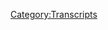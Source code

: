 {{Transcript
    | title         = [[586: August 11-12, 2021]]
    | caption       = [https://knowledgefight.libsyn.com/586-august-11-12-2021 Listen to this episode on Libsyn]
    | episodeNumber = [[586: August 11-12, 2021|586]]
    | length        = 02:05:54
}}

{{MessageBox
    | header     = Warning: Bot Generated Content
    | text       = This transcript was automatically generated by transcription software and likely contains many mistakes and misattributions. Please check the audio for definitive quotes, attribution, and context.
    | image      = N3yvass4myg91.webp
    | imagewidth = 50px
    | id         = warning
}}

{{TranscriptBlock
    | name      = Unknown Speaker
    | timestamp = 00:00:00.000
    | text      = N-N-N-N-N-N-Knowledge Fight
}}

{{TranscriptBlock
    | name      = Unknown Speaker
    | timestamp = 00:00:13.000
    | text      = Dan and Jordan, I am sweating.
}}

{{TranscriptBlock
    | name      = Unknown Speaker
    | timestamp = 00:00:18.000
    | text      = Knowledgefight.com, it's time to pray.
}}

{{TranscriptBlock
    | name      = Unknown Speaker
    | timestamp = 00:00:21.000
    | text      = I have great respect for Knowledgefight.
}}

{{TranscriptBlock
    | name      = Unknown Speaker
    | timestamp = 00:00:24.000
    | text      = I'm sick of them posing as if they're the good guys saying we are the bad guys.
}}

{{TranscriptBlock
    | name      = Unknown Speaker
    | timestamp = 00:00:29.000
    | text      = Knowledgefight.
}}

{{TranscriptBlock
    | name      = Unknown Speaker
    | timestamp = 00:00:30.000
    | text      = Dan and Jordan, Knowledgefight.
}}

{{TranscriptBlock
    | name      = Unknown Speaker
    | timestamp = 00:00:32.000
    | text      = Riddle her, riddle her, riddle her.
}}

{{TranscriptBlock
    | name      = Unknown Speaker
    | timestamp = 00:00:34.000
    | text      = I need, I need money.
}}

{{TranscriptBlock
    | name      = Unknown Speaker
    | timestamp = 00:00:36.000
    | text      = Riddle her, riddle her, riddle her.
}}

{{TranscriptBlock
    | name      = Unknown Speaker
    | timestamp = 00:00:39.000
    | text      = Andy in Kansas, Andy in Kansas.
}}

{{TranscriptBlock
    | name      = Unknown Speaker
    | timestamp = 00:00:42.000
    | text      = Stop it.
}}

{{TranscriptBlock
    | name      = Unknown Speaker
    | timestamp = 00:00:43.000
    | text      = Andy in Kansas, Andy in Kansas.
}}

{{TranscriptBlock
    | name      = Unknown Speaker
    | timestamp = 00:00:45.000
    | text      = It's time to pray.
}}

{{TranscriptBlock
    | name      = Unknown Speaker
    | timestamp = 00:00:47.000
    | text      = Andy in Kansas, you're on the air, thanks for holding us.
}}

{{TranscriptBlock
    | name      = Unknown Speaker
    | timestamp = 00:00:49.000
    | text      = Hello Alex, I'm a victim caller, I'm a huge fan.
}}

{{TranscriptBlock
    | name      = Unknown Speaker
    | timestamp = 00:00:52.000
    | text      = I love your work.
}}

{{TranscriptBlock
    | name      = Unknown Speaker
    | timestamp = 00:00:53.000
    | text      = Knowledgefight.
}}

{{TranscriptBlock
    | name      = Unknown Speaker
    | timestamp = 00:00:54.000
    | text      = N-N-N-N-N-Knowledgefight.com.
}}

{{TranscriptBlock
    | name      = Unknown Speaker
    | timestamp = 00:00:57.000
    | text      = I love you.
}}

{{TranscriptBlock
    | name      = Unknown Speaker
    | timestamp = 00:00:59.000
    | text      = Hey everybody, welcome back to Knowledgefight, I'm Dan.
}}

{{TranscriptBlock
    | name      = Unknown Speaker
    | timestamp = 00:01:01.000
    | text      = I'm Jordan.
}}

{{TranscriptBlock
    | name      = Unknown Speaker
    | timestamp = 00:01:02.000
    | text      = We're a couple dudes that like to sit around and worship at the altar of Selene and talk a little bit about Alex Jones.
}}

{{TranscriptBlock
    | name      = Unknown Speaker
    | timestamp = 00:01:06.000
    | text      = Oh indeed we are Dan.
}}

{{TranscriptBlock
    | name      = Unknown Speaker
    | timestamp = 00:01:07.000
    | text      = Jordan.
}}

{{TranscriptBlock
    | name      = Unknown Speaker
    | timestamp = 00:01:08.000
    | text      = Dan.
}}

{{TranscriptBlock
    | name      = Unknown Speaker
    | timestamp = 00:01:09.000
    | text      = Jordan.
}}

{{TranscriptBlock
    | name      = Unknown Speaker
    | timestamp = 00:01:10.000
    | text      = Quick question for ya.
}}

{{TranscriptBlock
    | name      = Unknown Speaker
    | timestamp = 00:01:11.000
    | text      = What's your bright spot today?
}}

{{TranscriptBlock
    | name      = Unknown Speaker
    | timestamp = 00:01:12.000
    | text      = This might come off petty and maybe insulting to you.
}}

{{TranscriptBlock
    | name      = Unknown Speaker
    | timestamp = 00:01:14.000
    | text      = But it is a bright spot.
}}

{{TranscriptBlock
    | name      = Unknown Speaker
    | timestamp = 00:01:16.000
    | text      = Your bright spot is somehow both petty and insulting to me?
}}

{{TranscriptBlock
    | name      = Unknown Speaker
    | timestamp = 00:01:20.000
    | text      = You can take that or you can take a bright spot that doesn't sound like a bright spot.
}}

{{TranscriptBlock
    | name      = Unknown Speaker
    | timestamp = 00:01:24.000
    | text      = But could get us to a brighter place.
}}

{{TranscriptBlock
    | name      = Unknown Speaker
    | timestamp = 00:01:26.000
    | text      = Okay, okay.
}}

{{TranscriptBlock
    | name      = Unknown Speaker
    | timestamp = 00:01:27.000
    | text      = Which would you like?
}}

{{TranscriptBlock
    | name      = Unknown Speaker
    | timestamp = 00:01:28.000
    | text      = Actually, we'll get both.
}}

{{TranscriptBlock
    | name      = Unknown Speaker
    | timestamp = 00:01:29.000
    | text      = Which we want first.
}}

{{TranscriptBlock
    | name      = Unknown Speaker
    | timestamp = 00:01:30.000
    | text      = I don't know, is your bright spot like a workplace evaluation?
}}

{{TranscriptBlock
    | name      = Unknown Speaker
    | timestamp = 00:01:33.000
    | text      = That's not good.
}}

{{TranscriptBlock
    | name      = Unknown Speaker
    | timestamp = 00:01:35.000
    | text      = Not gonna go...
}}

{{TranscriptBlock
    | name      = Unknown Speaker
    | timestamp = 00:01:36.000
    | text      = No, the petty and possibly insulting one is I've been doing all these buttons.
}}

{{TranscriptBlock
    | name      = Unknown Speaker
    | timestamp = 00:01:42.000
    | text      = I'm sending buttons out to people and I'm going through the emails to get people's addresses.
}}

{{TranscriptBlock
    | name      = Unknown Speaker
    | timestamp = 00:01:48.000
    | text      = Sure, sure.
}}

{{TranscriptBlock
    | name      = Unknown Speaker
    | timestamp = 00:01:49.000
    | text      = And stuff.
}}

{{TranscriptBlock
    | name      = Unknown Speaker
    | timestamp = 00:01:50.000
    | text      = And I'm not gonna say exactly how many I've gone through but I will say it's in the low four digits.
}}

{{TranscriptBlock
    | name      = Unknown Speaker
    | timestamp = 00:01:55.000
    | text      = Yes.
}}

{{TranscriptBlock
    | name      = Unknown Speaker
    | timestamp = 00:01:56.000
    | text      = And I got one the other day that was addressed to you.
}}

{{TranscriptBlock
    | name      = Unknown Speaker
    | timestamp = 00:02:04.000
    | text      = Literally all the other ones.
}}

{{TranscriptBlock
    | name      = Unknown Speaker
    | timestamp = 00:02:10.000
    | text      = Almost all of them are like, Dan, I know you're the one.
}}

{{TranscriptBlock
    | name      = Unknown Speaker
    | timestamp = 00:02:16.000
    | text      = There was one, only one out of all of them that was addressed to Jordan and then said
}}

{{TranscriptBlock
    | name      = Unknown Speaker
    | timestamp = 00:02:21.000
    | text      = something like, say hi to Dan.
}}

{{TranscriptBlock
    | name      = Unknown Speaker
    | timestamp = 00:02:23.000
    | text      = That is so nice of them.
}}

{{TranscriptBlock
    | name      = Unknown Speaker
    | timestamp = 00:02:25.000
    | text      = Whoever that is gets, I don't know, I'm gonna send you something special.
}}

{{TranscriptBlock
    | name      = Unknown Speaker
    | timestamp = 00:02:30.000
    | text      = That's what's gonna happen.
}}

{{TranscriptBlock
    | name      = Unknown Speaker
    | timestamp = 00:02:31.000
    | text      = I thought that was really amusing.
}}

{{TranscriptBlock
    | name      = Unknown Speaker
    | timestamp = 00:02:33.000
    | text      = That's very funny.
}}

{{TranscriptBlock
    | name      = Unknown Speaker
    | timestamp = 00:02:34.000
    | text      = You got it.
}}

{{TranscriptBlock
    | name      = Unknown Speaker
    | timestamp = 00:02:35.000
    | text      = I mean, it's something to start from.
}}

{{TranscriptBlock
    | name      = Unknown Speaker
    | timestamp = 00:02:37.000
    | text      = I think so.
}}

{{TranscriptBlock
    | name      = Unknown Speaker
    | timestamp = 00:02:38.000
    | text      = You know, the journey of a thousand miles begins with one step and one email.
}}

{{TranscriptBlock
    | name      = Unknown Speaker
    | timestamp = 00:02:43.000
    | text      = We'll start sending out competitive buttons.
}}

{{TranscriptBlock
    | name      = Unknown Speaker
    | timestamp = 00:02:45.000
    | text      = I think that's the way it's gonna go.
}}

{{TranscriptBlock
    | name      = Unknown Speaker
    | timestamp = 00:02:47.000
    | text      = Good luck.
}}

{{TranscriptBlock
    | name      = Unknown Speaker
    | timestamp = 00:02:48.000
    | text      = You know, the other bright spot that is maybe not a bright spot that could lead us to a
}}

{{TranscriptBlock
    | name      = Unknown Speaker
    | timestamp = 00:02:53.000
    | text      = better place is I have a message to Kit Kat and that is shut it down.
}}

{{TranscriptBlock
    | name      = Unknown Speaker
    | timestamp = 00:02:59.000
    | text      = The company.
}}

{{TranscriptBlock
    | name      = Unknown Speaker
    | timestamp = 00:03:00.000
    | text      = Yes.
}}

{{TranscriptBlock
    | name      = Unknown Speaker
    | timestamp = 00:03:01.000
    | text      = Kit Kat the company.
}}

{{TranscriptBlock
    | name      = Unknown Speaker
    | timestamp = 00:03:02.000
    | text      = Shut it down.
}}

{{TranscriptBlock
    | name      = Unknown Speaker
    | timestamp = 00:03:03.000
    | text      = Even the original Kit Kat bar, just get rid of it.
}}

{{TranscriptBlock
    | name      = Unknown Speaker
    | timestamp = 00:03:04.000
    | text      = You gotta stop it.
}}

{{TranscriptBlock
    | name      = Unknown Speaker
    | timestamp = 00:03:05.000
    | text      = No, the regular one's fine.
}}

{{TranscriptBlock
    | name      = Unknown Speaker
    | timestamp = 00:03:07.000
    | text      = You gotta stop it with these flavors.
}}

{{TranscriptBlock
    | name      = Unknown Speaker
    | timestamp = 00:03:09.000
    | text      = What'd you try?
}}

{{TranscriptBlock
    | name      = Unknown Speaker
    | timestamp = 00:03:10.000
    | text      = The fruity cereal one.
}}

{{TranscriptBlock
    | name      = Unknown Speaker
    | timestamp = 00:03:11.000
    | text      = There's a fruity cereal one.
}}

{{TranscriptBlock
    | name      = Unknown Speaker
    | timestamp = 00:03:12.000
    | text      = Oh no.
}}

{{TranscriptBlock
    | name      = Unknown Speaker
    | timestamp = 00:03:13.000
    | text      = And a key lime pie.
}}

{{TranscriptBlock
    | name      = Unknown Speaker
    | timestamp = 00:03:15.000
    | text      = Shut it down.
}}

{{TranscriptBlock
    | name      = Unknown Speaker
    | timestamp = 00:03:16.000
    | text      = It's not good.
}}

{{TranscriptBlock
    | name      = Unknown Speaker
    | timestamp = 00:03:17.000
    | text      = Tastes like shit.
}}

{{TranscriptBlock
    | name      = Unknown Speaker
    | timestamp = 00:03:20.000
    | text      = It is funny how it seems like what happened with most of these candy companies or like
}}

{{TranscriptBlock
    | name      = Unknown Speaker
    | timestamp = 00:03:25.000
    | text      = McDonald's or something, you see what they do in Japan or something and you're like,
}}

{{TranscriptBlock
    | name      = Unknown Speaker
    | timestamp = 00:03:29.000
    | text      = what is a rice ball flavored Kit Kat?
}}

{{TranscriptBlock
    | name      = Unknown Speaker
    | timestamp = 00:03:32.000
    | text      = What are you talking about?
}}

{{TranscriptBlock
    | name      = Unknown Speaker
    | timestamp = 00:03:33.000
    | text      = That was 10 years ago and we're all like, we should try all these flavors.
}}

{{TranscriptBlock
    | name      = Unknown Speaker
    | timestamp = 00:03:36.000
    | text      = And now they're here and we're like, stop it.
}}

{{TranscriptBlock
    | name      = Unknown Speaker
    | timestamp = 00:03:38.000
    | text      = Shut it down.
}}

{{TranscriptBlock
    | name      = Unknown Speaker
    | timestamp = 00:03:39.000
    | text      = Well, maybe there is a way to do it well and maybe in Japan it's being done well and maybe
}}

{{TranscriptBlock
    | name      = Unknown Speaker
    | timestamp = 00:03:44.000
    | text      = that is the case.
}}

{{TranscriptBlock
    | name      = Unknown Speaker
    | timestamp = 00:03:46.000
    | text      = It's not being done well here.
}}

{{TranscriptBlock
    | name      = Unknown Speaker
    | timestamp = 00:03:48.000
    | text      = And we'll be in a better place if you just stop it.
}}

{{TranscriptBlock
    | name      = Unknown Speaker
    | timestamp = 00:03:51.000
    | text      = Just stop it.
}}

{{TranscriptBlock
    | name      = Unknown Speaker
    | timestamp = 00:03:52.000
    | text      = Stop it.
}}

{{TranscriptBlock
    | name      = Unknown Speaker
    | timestamp = 00:03:53.000
    | text      = I'm calling you out.
}}

{{TranscriptBlock
    | name      = Unknown Speaker
    | timestamp = 00:03:54.000
    | text      = This is somebody who loves novelty.
}}

{{TranscriptBlock
    | name      = Unknown Speaker
    | timestamp = 00:03:56.000
    | text      = Oh yeah.
}}

{{TranscriptBlock
    | name      = Unknown Speaker
    | timestamp = 00:03:57.000
    | text      = Stop.
}}

{{TranscriptBlock
    | name      = Unknown Speaker
    | timestamp = 00:03:58.000
    | text      = Oh yeah.
}}

{{TranscriptBlock
    | name      = Unknown Speaker
    | timestamp = 00:03:59.000
    | text      = How about you?
}}

{{TranscriptBlock
    | name      = Unknown Speaker
    | timestamp = 00:04:00.000
    | text      = What's your bright spot?
}}

{{TranscriptBlock
    | name      = Unknown Speaker
    | timestamp = 00:04:01.000
    | text      = My bright spot, Dan, is the challenge has returned.
}}

{{TranscriptBlock
    | name      = Unknown Speaker
    | timestamp = 00:04:05.000
    | text      = MTV's challenged by one reality TV show.
}}

{{TranscriptBlock
    | name      = Unknown Speaker
    | timestamp = 00:04:08.000
    | text      = As somebody who's spent hours watching Survivor, season upon season, I must shake my head
}}

{{TranscriptBlock
    | name      = Unknown Speaker
    | timestamp = 00:04:15.000
    | text      = at you.
}}

{{TranscriptBlock
    | name      = Unknown Speaker
    | timestamp = 00:04:16.000
    | text      = Yes, I don't know why those stupid idiots.
}}

{{TranscriptBlock
    | name      = Unknown Speaker
    | timestamp = 00:04:19.000
    | text      = I just love them so much.
}}

{{TranscriptBlock
    | name      = Unknown Speaker
    | timestamp = 00:04:22.000
    | text      = The only problem this year is for the past few years I have been tracking my new favorite
}}

{{TranscriptBlock
    | name      = Unknown Speaker
    | timestamp = 00:04:28.000
    | text      = character.
}}

{{TranscriptBlock
    | name      = Unknown Speaker
    | timestamp = 00:04:29.000
    | text      = You know, you remember young CT?
}}

{{TranscriptBlock
    | name      = Unknown Speaker
    | timestamp = 00:04:30.000
    | text      = Of course.
}}

{{TranscriptBlock
    | name      = Unknown Speaker
    | timestamp = 00:04:31.000
    | text      = Just crazy, that guy.
}}

{{TranscriptBlock
    | name      = Unknown Speaker
    | timestamp = 00:04:32.000
    | text      = The Beantown Prince.
}}

{{TranscriptBlock
    | name      = Unknown Speaker
    | timestamp = 00:04:33.000
    | text      = Absolutely.
}}

{{TranscriptBlock
    | name      = Unknown Speaker
    | timestamp = 00:04:34.000
    | text      = Eyes, bloodshot, always ready.
}}

{{TranscriptBlock
    | name      = Unknown Speaker
    | timestamp = 00:04:35.000
    | text      = Captain Nuthugger.
}}

{{TranscriptBlock
    | name      = Unknown Speaker
    | timestamp = 00:04:36.000
    | text      = For a few years, for a few years he's been fat CT.
}}

{{TranscriptBlock
    | name      = Unknown Speaker
    | timestamp = 00:04:39.000
    | text      = Right.
}}

{{TranscriptBlock
    | name      = Unknown Speaker
    | timestamp = 00:04:40.000
    | text      = And it's been fantastic.
}}

{{TranscriptBlock
    | name      = Unknown Speaker
    | timestamp = 00:04:41.000
    | text      = And apparently something happened.
}}

{{TranscriptBlock
    | name      = Unknown Speaker
    | timestamp = 00:04:43.000
    | text      = My partner insists that he just got divorced because he is back to being ripped.
}}

{{TranscriptBlock
    | name      = Unknown Speaker
    | timestamp = 00:04:48.000
    | text      = Right.
}}

{{TranscriptBlock
    | name      = Unknown Speaker
    | timestamp = 00:04:49.000
    | text      = Like really ripped again.
}}

{{TranscriptBlock
    | name      = Unknown Speaker
    | timestamp = 00:04:51.000
    | text      = Is he also back to being a violently abusive asshole?
}}

{{TranscriptBlock
    | name      = Unknown Speaker
    | timestamp = 00:04:55.000
    | text      = No, no, no, no.
}}

{{TranscriptBlock
    | name      = Unknown Speaker
    | timestamp = 00:04:56.000
    | text      = He's turned into a completely different, like he's a weird dad character now.
}}

{{TranscriptBlock
    | name      = Unknown Speaker
    | timestamp = 00:05:00.000
    | text      = Like anytime the younger people are having trouble, they always show up next to him and
}}

{{TranscriptBlock
    | name      = Unknown Speaker
    | timestamp = 00:05:04.000
    | text      = he's like, hey, you know what you got to try and do?
}}

{{TranscriptBlock
    | name      = Unknown Speaker
    | timestamp = 00:05:06.000
    | text      = You got to see what happened.
}}

{{TranscriptBlock
    | name      = Unknown Speaker
    | timestamp = 00:05:07.000
    | text      = You know, like he's just, he's just this weird Buddha in the challenge house.
}}

{{TranscriptBlock
    | name      = Unknown Speaker
    | timestamp = 00:05:12.000
    | text      = Wait, wait till the end of the season.
}}

{{TranscriptBlock
    | name      = Unknown Speaker
    | timestamp = 00:05:13.000
    | text      = I'm sure he's going to beat somebody up in a drunken rage.
}}

{{TranscriptBlock
    | name      = Unknown Speaker
    | timestamp = 00:05:17.000
    | text      = Oh, it's sooner or later.
}}

{{TranscriptBlock
    | name      = Unknown Speaker
    | timestamp = 00:05:19.000
    | text      = Yeah.
}}

{{TranscriptBlock
    | name      = Unknown Speaker
    | timestamp = 00:05:20.000
    | text      = Because my theory is if he was really big and now he's gotten back, I bet he's off his
}}

{{TranscriptBlock
    | name      = Unknown Speaker
    | timestamp = 00:05:24.000
    | text      = meds.
}}

{{TranscriptBlock
    | name      = Unknown Speaker
    | timestamp = 00:05:25.000
    | text      = Well, if he's divorced, I'm sure he's definitely more likely to drink a lot now.
}}

{{TranscriptBlock
    | name      = Unknown Speaker
    | timestamp = 00:05:29.000
    | text      = Yeah, who does?
}}

{{TranscriptBlock
    | name      = Unknown Speaker
    | timestamp = 00:05:30.000
    | text      = Oh boy.
}}

{{TranscriptBlock
    | name      = Unknown Speaker
    | timestamp = 00:05:31.000
    | text      = I don't know.
}}

{{TranscriptBlock
    | name      = Unknown Speaker
    | timestamp = 00:05:32.000
    | text      = I'm excited for you to be having the sort of experience and excitement that I had when
}}

{{TranscriptBlock
    | name      = Unknown Speaker
    | timestamp = 00:05:37.000
    | text      = I was 20 or 22 watching CT.
}}

{{TranscriptBlock
    | name      = Unknown Speaker
    | timestamp = 00:05:40.000
    | text      = Yeah, I only discovered the challenge since the beginning of the pandemic.
}}

{{TranscriptBlock
    | name      = Unknown Speaker
    | timestamp = 00:05:44.000
    | text      = It's a little unbecoming for a 30 year old, but whatever.
}}

{{TranscriptBlock
    | name      = Unknown Speaker
    | timestamp = 00:05:47.000
    | text      = Too late now.
}}

{{TranscriptBlock
    | name      = Unknown Speaker
    | timestamp = 00:05:48.000
    | text      = I say, again, I have 22 seasons into Survivor in the past three weeks.
}}

{{TranscriptBlock
    | name      = Unknown Speaker
    | timestamp = 00:05:54.000
    | text      = And still watching it, though I actively don't enjoy it.
}}

{{TranscriptBlock
    | name      = Unknown Speaker
    | timestamp = 00:05:58.000
    | text      = Despise it.
}}

{{TranscriptBlock
    | name      = Unknown Speaker
    | timestamp = 00:05:59.000
    | text      = Ah, that might be a theme in my life.
}}

{{TranscriptBlock
    | name      = Unknown Speaker
    | timestamp = 00:06:01.000
    | text      = Alex Jones, I don't like it and I...
}}

{{TranscriptBlock
    | name      = Unknown Speaker
    | timestamp = 00:06:04.000
    | text      = We're not doing self-examination right now.
}}

{{TranscriptBlock
    | name      = Unknown Speaker
    | timestamp = 00:06:06.000
    | text      = All right.
}}

{{TranscriptBlock
    | name      = Unknown Speaker
    | timestamp = 00:06:07.000
    | text      = Therapy's on Wednesdays.
}}

{{TranscriptBlock
    | name      = Unknown Speaker
    | timestamp = 00:06:08.000
    | text      = Your performance evaluation's gonna be weird.
}}

{{TranscriptBlock
    | name      = Unknown Speaker
    | timestamp = 00:06:10.000
    | text      = So, Jordan, today we have an episode we're dipping back into last week.
}}

{{TranscriptBlock
    | name      = Unknown Speaker
    | timestamp = 00:06:14.000
    | text      = Indeed.
}}

{{TranscriptBlock
    | name      = Unknown Speaker
    | timestamp = 00:06:15.000
    | text      = At the end of last week, what we did is we put a reposted episode about Dennis Montgomery
}}

{{TranscriptBlock
    | name      = Unknown Speaker
    | timestamp = 00:06:20.000
    | text      = because it came out that he was sort of behind some of this information that Mike Lindell
}}

{{TranscriptBlock
    | name      = Unknown Speaker
    | timestamp = 00:06:25.199
    | text      = was going over at the Cyber Symposium.
}}

{{TranscriptBlock
    | name      = Unknown Speaker
    | timestamp = 00:06:28.000
    | text      = And I kind of realized that what we need to do now that the Cyber Symposium is over is
}}

{{TranscriptBlock
    | name      = Unknown Speaker
    | timestamp = 00:06:33.240
    | text      = that we need to go back and look at this as a snapshot.
}}

{{TranscriptBlock
    | name      = Unknown Speaker
    | timestamp = 00:06:37.000
    | text      = Now we have closure on it.
}}

{{TranscriptBlock
    | name      = Unknown Speaker
    | timestamp = 00:06:38.000
    | text      = Now we've got a hole.
}}

{{TranscriptBlock
    | name      = Unknown Speaker
    | timestamp = 00:06:39.000
    | text      = We know for sure that Trump did not get put back in office.
}}

{{TranscriptBlock
    | name      = Unknown Speaker
    | timestamp = 00:06:45.000
    | text      = It was an open question.
}}

{{TranscriptBlock
    | name      = Unknown Speaker
    | timestamp = 00:06:48.000
    | text      = At the end of last week, we were caught on Thursdays.
}}

{{TranscriptBlock
    | name      = Unknown Speaker
    | timestamp = 00:06:51.000
    | text      = There were some people who really did think...
}}

{{TranscriptBlock
    | name      = Unknown Speaker
    | timestamp = 00:06:54.000
    | text      = We were caught on Thursdays, so we didn't know what was gonna happen on Friday the 13th.
}}

{{TranscriptBlock
    | name      = Unknown Speaker
    | timestamp = 00:06:58.000
    | text      = It was a very important day numerologically to the globalists and the occultists.
}}

{{TranscriptBlock
    | name      = Unknown Speaker
    | timestamp = 00:07:02.000
    | text      = No, I would finally believe in all superstitions regarding Friday the 13th if suddenly Trump
}}

{{TranscriptBlock
    | name      = Unknown Speaker
    | timestamp = 00:07:07.000
    | text      = was reinstated as president.
}}

{{TranscriptBlock
    | name      = Unknown Speaker
    | timestamp = 00:07:09.000
    | text      = I would be like, I guess they're all true.
}}

{{TranscriptBlock
    | name      = Unknown Speaker
    | timestamp = 00:07:11.000
    | text      = I guess if we had a 13th floor in a hotel after Trump got reinstated, that's fucking
}}

{{TranscriptBlock
    | name      = Unknown Speaker
    | timestamp = 00:07:18.000
    | text      = insane.
}}

{{TranscriptBlock
    | name      = Unknown Speaker
    | timestamp = 00:07:19.000
    | text      = If I were Trump and I got reinstated on Friday the 13th as president, I would take to the
}}

{{TranscriptBlock
    | name      = Unknown Speaker
    | timestamp = 00:07:25.000
    | text      = podium and my first words would be, Bwahahaha.
}}

{{TranscriptBlock
    | name      = Unknown Speaker
    | timestamp = 00:07:33.000
    | text      = Straight up Dr. Wylie.
}}

{{TranscriptBlock
    | name      = Unknown Speaker
    | timestamp = 00:07:34.000
    | text      = Or like, don't call it a comeback.
}}

{{TranscriptBlock
    | name      = Unknown Speaker
    | timestamp = 00:07:37.000
    | text      = Or something like that.
}}

{{TranscriptBlock
    | name      = Unknown Speaker
    | timestamp = 00:07:38.000
    | text      = I'd do something funny.
}}

{{TranscriptBlock
    | name      = Unknown Speaker
    | timestamp = 00:07:39.000
    | text      = Oh, man.
}}

{{TranscriptBlock
    | name      = Unknown Speaker
    | timestamp = 00:07:40.000
    | text      = I don't know.
}}

{{TranscriptBlock
    | name      = Unknown Speaker
    | timestamp = 00:07:41.000
    | text      = If you get...
}}

{{TranscriptBlock
    | name      = Unknown Speaker
    | timestamp = 00:07:42.000
    | text      = I mean, Wyclef would say that if you get elected on Friday, you will almost certainly be assassinated
}}

{{TranscriptBlock
    | name      = Unknown Speaker
    | timestamp = 00:07:47.000
    | text      = on Saturday.
}}

{{TranscriptBlock
    | name      = Unknown Speaker
    | timestamp = 00:07:49.000
    | text      = And then you'll be gone till November.
}}

{{TranscriptBlock
    | name      = Unknown Speaker
    | timestamp = 00:07:52.000
    | text      = Other Wyclef reference.
}}

{{TranscriptBlock
    | name      = Unknown Speaker
    | timestamp = 00:07:53.000
    | text      = Something like that, yeah.
}}

{{TranscriptBlock
    | name      = Unknown Speaker
    | timestamp = 00:07:55.000
    | text      = Just because Trump dances go-go, that don't make him a ho, no.
}}

{{TranscriptBlock
    | name      = Unknown Speaker
    | timestamp = 00:08:02.000
    | text      = Alright.
}}

{{TranscriptBlock
    | name      = Unknown Speaker
    | timestamp = 00:08:03.000
    | text      = Do we do a show?
}}

{{TranscriptBlock
    | name      = Unknown Speaker
    | timestamp = 00:08:05.000
    | text      = Are we done yet?
}}

{{TranscriptBlock
    | name      = Unknown Speaker
    | timestamp = 00:08:07.000
    | text      = Anyway.
}}

{{TranscriptBlock
    | name      = Unknown Speaker
    | timestamp = 00:08:08.000
    | text      = So what we're going to do today is we're going to be talking about August 11th and 12th.
}}

{{TranscriptBlock
    | name      = Unknown Speaker
    | timestamp = 00:08:11.000
    | text      = Okay.
}}

{{TranscriptBlock
    | name      = Unknown Speaker
    | timestamp = 00:08:12.000
    | text      = And then I figure middle of the week for Wednesday we can finish off the cyber symposium.
}}

{{TranscriptBlock
    | name      = Unknown Speaker
    | timestamp = 00:08:16.000
    | text      = Love it.
}}

{{TranscriptBlock
    | name      = Unknown Speaker
    | timestamp = 00:08:17.000
    | text      = Because there's a good amount to get through and some really, really delightfully funny
}}

{{TranscriptBlock
    | name      = Unknown Speaker
    | timestamp = 00:08:24.000
    | text      = stupidity.
}}

{{TranscriptBlock
    | name      = Unknown Speaker
    | timestamp = 00:08:25.000
    | text      = I'm excited.
}}

{{TranscriptBlock
    | name      = Unknown Speaker
    | timestamp = 00:08:26.000
    | text      = And so we'll get down to business on that.
}}

{{TranscriptBlock
    | name      = Unknown Speaker
    | timestamp = 00:08:27.000
    | text      = But first, Jordan, let's say hello to some new wonks.
}}

{{TranscriptBlock
    | name      = Unknown Speaker
    | timestamp = 00:08:29.000
    | text      = Oh, that's a great idea.
}}

{{TranscriptBlock
    | name      = Unknown Speaker
    | timestamp = 00:08:30.000
    | text      = So first, my opening argument is this knowledge fight is to clean up aisle 45, but I'm tuckered
}}

{{TranscriptBlock
    | name      = Unknown Speaker
    | timestamp = 00:08:36.000
    | text      = out.
}}

{{TranscriptBlock
    | name      = Unknown Speaker
    | timestamp = 00:08:37.000
    | text      = Thank you so much.
}}

{{TranscriptBlock
    | name      = Unknown Speaker
    | timestamp = 00:08:38.000
    | text      = You are now a policy wonk.
}}

{{TranscriptBlock
    | name      = Unknown Speaker
    | timestamp = 00:08:39.000
    | text      = I'm a policy wonk.
}}

{{TranscriptBlock
    | name      = Unknown Speaker
    | timestamp = 00:08:40.000
    | text      = Thank you very much.
}}

{{TranscriptBlock
    | name      = Unknown Speaker
    | timestamp = 00:08:41.000
    | text      = A whole lot of shout outs going on in there.
}}

{{TranscriptBlock
    | name      = Unknown Speaker
    | timestamp = 00:08:42.000
    | text      = Yeah, yeah, yeah.
}}

{{TranscriptBlock
    | name      = Unknown Speaker
    | timestamp = 00:08:43.000
    | text      = Next, Charmaine loves Daniel.
}}

{{TranscriptBlock
    | name      = Unknown Speaker
    | timestamp = 00:08:44.000
    | text      = Thank you so much.
}}

{{TranscriptBlock
    | name      = Unknown Speaker
    | timestamp = 00:08:45.000
    | text      = You are now a policy wonk.
}}

{{TranscriptBlock
    | name      = Unknown Speaker
    | timestamp = 00:08:46.000
    | text      = I'm a policy wonk.
}}

{{TranscriptBlock
    | name      = Unknown Speaker
    | timestamp = 00:08:47.000
    | text      = Oh, thank you very much, Charmaine.
}}

{{TranscriptBlock
    | name      = Unknown Speaker
    | timestamp = 00:08:48.000
    | text      = It's all full circle now.
}}

{{TranscriptBlock
    | name      = Unknown Speaker
    | timestamp = 00:08:49.000
    | text      = Yeah, yeah, yeah.
}}

{{TranscriptBlock
    | name      = Unknown Speaker
    | timestamp = 00:08:50.000
    | text      = Next, Tyrus is a beacon of hope for humanity and everybody knows it.
}}

{{TranscriptBlock
    | name      = Unknown Speaker
    | timestamp = 00:08:53.080
    | text      = Thank you so much.
}}

{{TranscriptBlock
    | name      = Unknown Speaker
    | timestamp = 00:08:54.080
    | text      = You are now a policy wonk.
}}

{{TranscriptBlock
    | name      = Unknown Speaker
    | timestamp = 00:08:55.080
    | text      = I'm a policy wonk.
}}

{{TranscriptBlock
    | name      = Unknown Speaker
    | timestamp = 00:08:56.080
    | text      = Thank you very much, Tyrus.
}}

{{TranscriptBlock
    | name      = Unknown Speaker
    | timestamp = 00:08:57.080
    | text      = And then we got a couple of technocrats here.
}}

{{TranscriptBlock
    | name      = Unknown Speaker
    | timestamp = 00:09:00.000
    | text      = First, founding member number nine of the official Stacey Q fan club.
}}

{{TranscriptBlock
    | name      = Unknown Speaker
    | timestamp = 00:09:04.460
    | text      = Thank you so much.
}}

{{TranscriptBlock
    | name      = Unknown Speaker
    | timestamp = 00:09:05.460
    | text      = You're now a technocrat.
}}

{{TranscriptBlock
    | name      = Unknown Speaker
    | timestamp = 00:09:06.460
    | text      = You like Stacey Q?
}}

{{TranscriptBlock
    | name      = Unknown Speaker
    | timestamp = 00:09:08.240
    | text      = Two of hearts, two hearts that beat as one.
}}

{{TranscriptBlock
    | name      = Unknown Speaker
    | timestamp = 00:09:12.080
    | text      = You know that song?
}}

{{TranscriptBlock
    | name      = Unknown Speaker
    | timestamp = 00:09:13.080
    | text      = No, I don't know that song.
}}

{{TranscriptBlock
    | name      = Unknown Speaker
    | timestamp = 00:09:14.080
    | text      = It's a banger.
}}

{{TranscriptBlock
    | name      = Unknown Speaker
    | timestamp = 00:09:15.080
    | text      = Yeah.
}}

{{TranscriptBlock
    | name      = Unknown Speaker
    | timestamp = 00:09:16.080
    | text      = All right, I will.
}}

{{TranscriptBlock
    | name      = Unknown Speaker
    | timestamp = 00:09:17.080
    | text      = Then the other technocrat, Jerome Corsi's bloated fucking face.
}}

{{TranscriptBlock
    | name      = Unknown Speaker
    | timestamp = 00:09:19.240
    | text      = Thank you so much.
}}

{{TranscriptBlock
    | name      = Unknown Speaker
    | timestamp = 00:09:20.240
    | text      = You are now a technocrat.
}}

{{TranscriptBlock
    | name      = Unknown Speaker
    | timestamp = 00:09:21.240
    | text      = I'm a policy wonk.
}}

{{TranscriptBlock
    | name      = Unknown Speaker
    | timestamp = 00:09:22.240
    | text      = Crikey, mate.
}}

{{TranscriptBlock
    | name      = Unknown Speaker
    | timestamp = 00:09:23.240
    | text      = That's fantastic.
}}

{{TranscriptBlock
    | name      = Unknown Speaker
    | timestamp = 00:09:24.240
    | text      = Have yourself a brew.
}}

{{TranscriptBlock
    | name      = Unknown Speaker
    | timestamp = 00:09:25.240
    | text      = How's your 401k doing, bro?
}}

{{TranscriptBlock
    | name      = Unknown Speaker
    | timestamp = 00:09:26.600
    | text      = All right, we got to go full tilt boogie on this, Watson, all right?
}}

{{TranscriptBlock
    | name      = Unknown Speaker
    | timestamp = 00:09:29.360
    | text      = Let's just get down to business.
}}

{{TranscriptBlock
    | name      = Unknown Speaker
    | timestamp = 00:09:30.840
    | text      = We ain't making that money off that heroin.
}}

{{TranscriptBlock
    | name      = Unknown Speaker
    | timestamp = 00:09:32.919
    | text      = Why are you pimps so good?
}}

{{TranscriptBlock
    | name      = Unknown Speaker
    | timestamp = 00:09:34.840
    | text      = My neck is freakishly large.
}}

{{TranscriptBlock
    | name      = Unknown Speaker
    | timestamp = 00:09:36.480
    | text      = I declare info war on you.
}}

{{TranscriptBlock
    | name      = Unknown Speaker
    | timestamp = 00:09:39.200
    | text      = Thank you all.
}}

{{TranscriptBlock
    | name      = Unknown Speaker
    | timestamp = 00:09:40.200
    | text      = Thank you very much.
}}

{{TranscriptBlock
    | name      = Unknown Speaker
    | timestamp = 00:09:41.200
    | text      = Check out that Stacey Q song.
}}

{{TranscriptBlock
    | name      = Unknown Speaker
    | timestamp = 00:09:42.200
    | text      = That's fun.
}}

{{TranscriptBlock
    | name      = Unknown Speaker
    | timestamp = 00:09:43.200
    | text      = That was a gym banger for me.
}}

{{TranscriptBlock
    | name      = Unknown Speaker
    | timestamp = 00:09:45.200
    | text      = It's on my gym playlist.
}}

{{TranscriptBlock
    | name      = Unknown Speaker
    | timestamp = 00:09:46.200
    | text      = It's pretty regular.
}}

{{TranscriptBlock
    | name      = Unknown Speaker
    | timestamp = 00:09:47.200
    | text      = It gets you amped.
}}

{{TranscriptBlock
    | name      = Unknown Speaker
    | timestamp = 00:09:48.360
    | text      = I don't mind buzz marketing for other podcasts, but I'm here for shitting on Jerome Corsi's
}}

{{TranscriptBlock
    | name      = Unknown Speaker
    | timestamp = 00:09:52.720
    | text      = face.
}}

{{TranscriptBlock
    | name      = Unknown Speaker
    | timestamp = 00:09:53.720
    | text      = That's what I'm about.
}}

{{TranscriptBlock
    | name      = Unknown Speaker
    | timestamp = 00:09:54.720
    | text      = Sure.
}}

{{TranscriptBlock
    | name      = Unknown Speaker
    | timestamp = 00:09:55.720
    | text      = It's as important as making sure everyone remembers Stacey Q.
}}

{{TranscriptBlock
    | name      = Unknown Speaker
    | timestamp = 00:09:58.320
    | text      = Indeed.
}}

{{TranscriptBlock
    | name      = Unknown Speaker
    | timestamp = 00:09:59.320
    | text      = And then also got some additions to Celine's family to bring up.
}}

{{TranscriptBlock
    | name      = Unknown Speaker
    | timestamp = 00:10:03.840
    | text      = Actually, this addition is from Roe in Scotland.
}}

{{TranscriptBlock
    | name      = Unknown Speaker
    | timestamp = 00:10:06.919
    | text      = Okay.
}}

{{TranscriptBlock
    | name      = Unknown Speaker
    | timestamp = 00:10:07.919
    | text      = Roe adopted a tree that has a placard on it that says, this tree is dedicated to Celine,
}}

{{TranscriptBlock
    | name      = Unknown Speaker
    | timestamp = 00:10:13.039
    | text      = all hail the great Celine.
}}

{{TranscriptBlock
    | name      = Unknown Speaker
    | timestamp = 00:10:14.879
    | text      = So now there's a tree in Scotland with a Celine placard on it.
}}

{{TranscriptBlock
    | name      = Unknown Speaker
    | timestamp = 00:10:18.720
    | text      = I just don't know if there's anything better for us to leave as a legacy.
}}

{{TranscriptBlock
    | name      = Unknown Speaker
    | timestamp = 00:10:22.639
    | text      = Sure.
}}

{{TranscriptBlock
    | name      = Unknown Speaker
    | timestamp = 00:10:23.639
    | text      = Some people get fucking benches or some shit.
}}

{{TranscriptBlock
    | name      = Unknown Speaker
    | timestamp = 00:10:26.120
    | text      = No way.
}}

{{TranscriptBlock
    | name      = Unknown Speaker
    | timestamp = 00:10:27.120
    | text      = We got a Celine on the tree.
}}

{{TranscriptBlock
    | name      = Unknown Speaker
    | timestamp = 00:10:28.120
    | text      = That's the way we do.
}}

{{TranscriptBlock
    | name      = Unknown Speaker
    | timestamp = 00:10:29.440
    | text      = And then also Marcella got in touch and had made a donation and wanted a shout out for
}}

{{TranscriptBlock
    | name      = Unknown Speaker
    | timestamp = 00:10:35.960
    | text      = the pet rescue, the Mendocino shelter pet rescue.
}}

{{TranscriptBlock
    | name      = Unknown Speaker
    | timestamp = 00:10:39.960
    | text      = Oh, hell yeah.
}}

{{TranscriptBlock
    | name      = Unknown Speaker
    | timestamp = 00:10:40.960
    | text      = And so absolutely.
}}

{{TranscriptBlock
    | name      = Unknown Speaker
    | timestamp = 00:10:42.960
    | text      = They're helping animals that are being, maybe their owners have medical fees that they can't
}}

{{TranscriptBlock
    | name      = Unknown Speaker
    | timestamp = 00:10:49.320
    | text      = take care of.
}}

{{TranscriptBlock
    | name      = Unknown Speaker
    | timestamp = 00:10:50.320
    | text      = Yeah.
}}

{{TranscriptBlock
    | name      = Unknown Speaker
    | timestamp = 00:10:51.320
    | text      = And such.
}}

{{TranscriptBlock
    | name      = Unknown Speaker
    | timestamp = 00:10:52.320
    | text      = And you know, there are pet rescues like this in many, many places around the country.
}}

{{TranscriptBlock
    | name      = Unknown Speaker
    | timestamp = 00:10:55.679
    | text      = Totally.
}}

{{TranscriptBlock
    | name      = Unknown Speaker
    | timestamp = 00:10:56.679
    | text      = And in other countries.
}}

{{TranscriptBlock
    | name      = Unknown Speaker
    | timestamp = 00:10:57.679
    | text      = And they do very important work to make sure animals aren't killed.
}}

{{TranscriptBlock
    | name      = Unknown Speaker
    | timestamp = 00:11:01.919
    | text      = Yeah, absolutely.
}}

{{TranscriptBlock
    | name      = Unknown Speaker
    | timestamp = 00:11:03.480
    | text      = If you are near a pet rescue, please help.
}}

{{TranscriptBlock
    | name      = Unknown Speaker
    | timestamp = 00:11:05.759
    | text      = Please help.
}}

{{TranscriptBlock
    | name      = Unknown Speaker
    | timestamp = 00:11:06.759
    | text      = So Jordan, here we go.
}}

{{TranscriptBlock
    | name      = Unknown Speaker
    | timestamp = 00:11:07.759
    | text      = Let's get into this.
}}

{{TranscriptBlock
    | name      = Unknown Speaker
    | timestamp = 00:11:08.759
    | text      = Let's talk about August 11th.
}}

{{TranscriptBlock
    | name      = Unknown Speaker
    | timestamp = 00:11:10.799
    | text      = August, this is maybe the day that martial law is going to get.
}}

{{TranscriptBlock
    | name      = Unknown Speaker
    | timestamp = 00:11:16.360
    | text      = Could have happened.
}}

{{TranscriptBlock
    | name      = Unknown Speaker
    | timestamp = 00:11:17.360
    | text      = This is the day that Alex has built up as the day that Biden is going to announce a
}}

{{TranscriptBlock
    | name      = Unknown Speaker
    | timestamp = 00:11:22.279
    | text      = martial law.
}}

{{TranscriptBlock
    | name      = Unknown Speaker
    | timestamp = 00:11:23.279
    | text      = Right.
}}

{{TranscriptBlock
    | name      = Unknown Speaker
    | timestamp = 00:11:24.279
    | text      = Now maybe it'll happen, but maybe it won't.
}}

{{TranscriptBlock
    | name      = Unknown Speaker
    | timestamp = 00:11:25.720
    | text      = And if it doesn't happen, it's not because the information was wrong.
}}

{{TranscriptBlock
    | name      = Unknown Speaker
    | timestamp = 00:11:28.320
    | text      = It's because Alex talked about it and he scared the globalists and then they didn't do it.
}}

{{TranscriptBlock
    | name      = Unknown Speaker
    | timestamp = 00:11:32.720
    | text      = And so he's trying to walk that line here on the 11th.
}}

{{TranscriptBlock
    | name      = Unknown Speaker
    | timestamp = 00:11:35.240
    | text      = Here we go.
}}

{{TranscriptBlock
    | name      = Unknown Speaker
    | timestamp = 00:11:36.240
    | text      = He said, I want to play the puppet in chief in a press conference yesterday saying he
}}

{{TranscriptBlock
    | name      = Unknown Speaker
    | timestamp = 00:11:41.120
    | text      = may announce nationwide mandates for mask.
}}

{{TranscriptBlock
    | name      = Unknown Speaker
    | timestamp = 00:11:46.039
    | text      = And yes, lockdowns of non-essential businesses now that they've had the speech ready for
}}

{{TranscriptBlock
    | name      = Unknown Speaker
    | timestamp = 00:11:50.960
    | text      = weeks.
}}

{{TranscriptBlock
    | name      = Unknown Speaker
    | timestamp = 00:11:51.960
    | text      = They were talking about this day, August 11 being when it would happen.
}}

{{TranscriptBlock
    | name      = Unknown Speaker
    | timestamp = 00:11:57.279
    | text      = When I brought that up last week, I said us bringing it up may make them move the date
}}

{{TranscriptBlock
    | name      = Unknown Speaker
    | timestamp = 00:12:02.159
    | text      = or they may change it on their own accord.
}}

{{TranscriptBlock
    | name      = Unknown Speaker
    | timestamp = 00:12:04.559
    | text      = But I stand by my sources and Jack the stomach sources that they were looking at today as
}}

{{TranscriptBlock
    | name      = Unknown Speaker
    | timestamp = 00:12:09.639
    | text      = the day to announce new nationwide mandates.
}}

{{TranscriptBlock
    | name      = Unknown Speaker
    | timestamp = 00:12:12.840
    | text      = And last night, Biden said, he's looking at the law, which he always says before he does
}}

{{TranscriptBlock
    | name      = Unknown Speaker
    | timestamp = 00:12:16.759
    | text      = it when he violates the law.
}}

{{TranscriptBlock
    | name      = Unknown Speaker
    | timestamp = 00:12:19.039
    | text      = So maybe it's going to happen.
}}

{{TranscriptBlock
    | name      = Unknown Speaker
    | timestamp = 00:12:20.200
    | text      = Maybe it's not.
}}

{{TranscriptBlock
    | name      = Unknown Speaker
    | timestamp = 00:12:21.200
    | text      = Probably not.
}}

{{TranscriptBlock
    | name      = Unknown Speaker
    | timestamp = 00:12:23.080
    | text      = But here we are today.
}}

{{TranscriptBlock
    | name      = Unknown Speaker
    | timestamp = 00:12:25.759
    | text      = Alex also has to know that the emergency alert test is going to happen while he's on air.
}}

{{TranscriptBlock
    | name      = Unknown Speaker
    | timestamp = 00:12:32.500
    | text      = So this is a weird situation.
}}

{{TranscriptBlock
    | name      = Unknown Speaker
    | timestamp = 00:12:34.519
    | text      = He's putting himself in a barrel.
}}

{{TranscriptBlock
    | name      = Unknown Speaker
    | timestamp = 00:12:36.700
    | text      = Yeah.
}}

{{TranscriptBlock
    | name      = Unknown Speaker
    | timestamp = 00:12:37.700
    | text      = You know, like this isn't good.
}}

{{TranscriptBlock
    | name      = Unknown Speaker
    | timestamp = 00:12:38.700
    | text      = You shouldn't do this to yourself.
}}

{{TranscriptBlock
    | name      = Unknown Speaker
    | timestamp = 00:12:39.940
    | text      = You know that eventually you're going to be on air when the thing doesn't happen that
}}

{{TranscriptBlock
    | name      = Unknown Speaker
    | timestamp = 00:12:44.820
    | text      = you've said maybe it's going to happen.
}}

{{TranscriptBlock
    | name      = Unknown Speaker
    | timestamp = 00:12:46.799
    | text      = Sure.
}}

{{TranscriptBlock
    | name      = Unknown Speaker
    | timestamp = 00:12:47.799
    | text      = But have you considered doing a little bit of soft shoe and saying exit stage left?
}}

{{TranscriptBlock
    | name      = Unknown Speaker
    | timestamp = 00:12:52.799
    | text      = Maybe.
}}

{{TranscriptBlock
    | name      = Unknown Speaker
    | timestamp = 00:12:53.799
    | text      = Well, we will see what happens.
}}

{{TranscriptBlock
    | name      = Unknown Speaker
    | timestamp = 00:12:54.799
    | text      = Okay.
}}

{{TranscriptBlock
    | name      = Unknown Speaker
    | timestamp = 00:12:55.799
    | text      = But before that ends up, that deadline hits.
}}

{{TranscriptBlock
    | name      = Unknown Speaker
    | timestamp = 00:12:58.440
    | text      = Alex has some time to fill and so he does it by complaining about masks.
}}

{{TranscriptBlock
    | name      = Unknown Speaker
    | timestamp = 00:13:04.080
    | text      = The M95, the supposedly best mask you can get to stop viruses and other particular getting
}}

{{TranscriptBlock
    | name      = Unknown Speaker
    | timestamp = 00:13:10.779
    | text      = through into your nasal cavity or into your throat and your lungs and says on the back,
}}

{{TranscriptBlock
    | name      = Unknown Speaker
    | timestamp = 00:13:15.879
    | text      = this product is an ear loop.
}}

{{TranscriptBlock
    | name      = Unknown Speaker
    | timestamp = 00:13:19.279
    | text      = This product is not a respirator and will not provide any, any, any, any protection
}}

{{TranscriptBlock
    | name      = Unknown Speaker
    | timestamp = 00:13:27.799
    | text      = against COVID-19 coronavirus or other viruses or contaminants.
}}

{{TranscriptBlock
    | name      = Unknown Speaker
    | timestamp = 00:13:32.139
    | text      = Let me read that again.
}}

{{TranscriptBlock
    | name      = Unknown Speaker
    | timestamp = 00:13:33.519
    | text      = This product is an ear loop mass.
}}

{{TranscriptBlock
    | name      = Unknown Speaker
    | timestamp = 00:13:35.340
    | text      = This product is not, not a respirator and will not provide any protection against COVID-19
}}

{{TranscriptBlock
    | name      = Unknown Speaker
    | timestamp = 00:13:44.159
    | text      = coronavirus or other viruses or contaminants.
}}

{{TranscriptBlock
    | name      = Unknown Speaker
    | timestamp = 00:13:47.440
    | text      = Let's just read it one more time.
}}

{{TranscriptBlock
    | name      = Unknown Speaker
    | timestamp = 00:13:48.960
    | text      = This product is an ear loop mass.
}}

{{TranscriptBlock
    | name      = Unknown Speaker
    | timestamp = 00:13:50.580
    | text      = This product is not, not, not a respirator and will not, not, not, not, not, not, not,
}}

{{TranscriptBlock
    | name      = Unknown Speaker
    | timestamp = 00:13:57.440
    | text      = not, not, not, not, not, not, not, not provide any, any, any, any protection against COVID-19,
}}

{{TranscriptBlock
    | name      = Unknown Speaker
    | timestamp = 00:14:04.600
    | text      = COVID-19 coronaviruses or other viruses, viruses or other contaminants.
}}

{{TranscriptBlock
    | name      = Unknown Speaker
    | timestamp = 00:14:14.120
    | text      = I'm not trying to be obnoxious here.
}}

{{TranscriptBlock
    | name      = Unknown Speaker
    | timestamp = 00:14:15.639
    | text      = I need him to read it again.
}}

{{TranscriptBlock
    | name      = Unknown Speaker
    | timestamp = 00:14:16.960
    | text      = I didn't get that.
}}

{{TranscriptBlock
    | name      = Unknown Speaker
    | timestamp = 00:14:18.559
    | text      = You know, he read it so many times.
}}

{{TranscriptBlock
    | name      = Unknown Speaker
    | timestamp = 00:14:20.220
    | text      = It's like when you say a word too many times and it loses all meaning to you.
}}

{{TranscriptBlock
    | name      = Unknown Speaker
    | timestamp = 00:14:24.240
    | text      = Shovel, shovel, shovel, shovel.
}}

{{TranscriptBlock
    | name      = Unknown Speaker
    | timestamp = 00:14:25.799
    | text      = I mean when he said any, he kept saying any and I started thinking about belly buttons.
}}

{{TranscriptBlock
    | name      = Unknown Speaker
    | timestamp = 00:14:30.519
    | text      = I was like, you don't need to, you're not doing this well.
}}

{{TranscriptBlock
    | name      = Unknown Speaker
    | timestamp = 00:14:33.679
    | text      = Yeah.
}}

{{TranscriptBlock
    | name      = Unknown Speaker
    | timestamp = 00:14:34.679
    | text      = I think that was a poor attempt to not be obnoxious if that's truly his intention.
}}

{{TranscriptBlock
    | name      = Unknown Speaker
    | timestamp = 00:14:40.600
    | text      = To SAT that, that is to doing his show what increasing your font to 20 is to writing a
}}

{{TranscriptBlock
    | name      = Unknown Speaker
    | timestamp = 00:14:48.759
    | text      = paper.
}}

{{TranscriptBlock
    | name      = Unknown Speaker
    | timestamp = 00:14:49.759
    | text      = Do you know what I mean?
}}

{{TranscriptBlock
    | name      = Unknown Speaker
    | timestamp = 00:14:50.759
    | text      = I'm going to waste as much time as I can saying as little as I can.
}}

{{TranscriptBlock
    | name      = Unknown Speaker
    | timestamp = 00:14:56.000
    | text      = Yeah.
}}

{{TranscriptBlock
    | name      = Unknown Speaker
    | timestamp = 00:14:57.000
    | text      = That's also like the equivalent of putting something in all caps and thinking you're
}}

{{TranscriptBlock
    | name      = Unknown Speaker
    | timestamp = 00:15:00.759
    | text      = strengthening your argument.
}}

{{TranscriptBlock
    | name      = Unknown Speaker
    | timestamp = 00:15:02.480
    | text      = Also, what he's reading there, that's just from a meme that went around last year, early
}}

{{TranscriptBlock
    | name      = Unknown Speaker
    | timestamp = 00:15:07.360
    | text      = in the anti-mask days.
}}

{{TranscriptBlock
    | name      = Unknown Speaker
    | timestamp = 00:15:09.320
    | text      = It's my feeling that the messaging on masks has been pretty clear if you're actually paying
}}

{{TranscriptBlock
    | name      = Unknown Speaker
    | timestamp = 00:15:13.360
    | text      = attention and not a knee jerk reactionary asshole.
}}

{{TranscriptBlock
    | name      = Unknown Speaker
    | timestamp = 00:15:17.200
    | text      = Masks are an important part of the pandemic response, but doctors and health experts I've
}}

{{TranscriptBlock
    | name      = Unknown Speaker
    | timestamp = 00:15:20.879
    | text      = seen have been pretty consistent in getting across that the way that they help is not
}}

{{TranscriptBlock
    | name      = Unknown Speaker
    | timestamp = 00:15:26.100
    | text      = by making the wearer super safe from things getting in, they help by limiting the amount
}}

{{TranscriptBlock
    | name      = Unknown Speaker
    | timestamp = 00:15:30.480
    | text      = of droplets that escape from the wearer themselves.
}}

{{TranscriptBlock
    | name      = Unknown Speaker
    | timestamp = 00:15:34.240
    | text      = By limiting the amount of possible virus you could be spreading, you in effect protect
}}

{{TranscriptBlock
    | name      = Unknown Speaker
    | timestamp = 00:15:38.000
    | text      = everyone around you by reducing the odds of them coming in contact with the virus themselves.
}}

{{TranscriptBlock
    | name      = Unknown Speaker
    | timestamp = 00:15:42.960
    | text      = Alex appears to be arguing against a straw man here, namely that the reason to wear masks
}}

{{TranscriptBlock
    | name      = Unknown Speaker
    | timestamp = 00:15:47.039
    | text      = is to protect yourself.
}}

{{TranscriptBlock
    | name      = Unknown Speaker
    | timestamp = 00:15:48.759
    | text      = He can repeat that warning label from a box of masks a hundred times if he wants, it just
}}

{{TranscriptBlock
    | name      = Unknown Speaker
    | timestamp = 00:15:53.259
    | text      = doesn't mean anything.
}}

{{TranscriptBlock
    | name      = Unknown Speaker
    | timestamp = 00:15:54.259
    | text      = He's arguing against the wrong point.
}}

{{TranscriptBlock
    | name      = Unknown Speaker
    | timestamp = 00:15:56.159
    | text      = Yeah, it does seem like there have been a lot of resources spent trying to confuse people
}}

{{TranscriptBlock
    | name      = Unknown Speaker
    | timestamp = 00:16:01.600
    | text      = as to what the point is.
}}

{{TranscriptBlock
    | name      = Unknown Speaker
    | timestamp = 00:16:03.720
    | text      = You know, like, if you explain to somebody, rationally, without the influence of everything
}}

{{TranscriptBlock
    | name      = Unknown Speaker
    | timestamp = 00:16:09.899
    | text      = that it's about protecting others, I think it will not be hard to convince them.
}}

{{TranscriptBlock
    | name      = Unknown Speaker
    | timestamp = 00:16:14.500
    | text      = The problem is that trillions of dollars have been spent confusing people into being...
}}

{{TranscriptBlock
    | name      = Unknown Speaker
    | timestamp = 00:16:18.960
    | text      = It's about a combined effort that has a cumulative effect.
}}

{{TranscriptBlock
    | name      = Unknown Speaker
    | timestamp = 00:16:22.519
    | text      = Yeah, absolutely.
}}

{{TranscriptBlock
    | name      = Unknown Speaker
    | timestamp = 00:16:23.639
    | text      = So the text that Alex is reading is just from this meme.
}}

{{TranscriptBlock
    | name      = Unknown Speaker
    | timestamp = 00:16:26.519
    | text      = It's not the packaging of an N95 mask, it's just a box of standard cloth masks.
}}

{{TranscriptBlock
    | name      = Unknown Speaker
    | timestamp = 00:16:30.840
    | text      = Sure.
}}

{{TranscriptBlock
    | name      = Unknown Speaker
    | timestamp = 00:16:31.840
    | text      = So he's just embellishing all this shit and repeating it over and over again because then
}}

{{TranscriptBlock
    | name      = Unknown Speaker
    | timestamp = 00:16:36.120
    | text      = he's hoping it will drive into the minds of his listeners and be a compelling argument,
}}

{{TranscriptBlock
    | name      = Unknown Speaker
    | timestamp = 00:16:41.000
    | text      = all caps.
}}

{{TranscriptBlock
    | name      = Unknown Speaker
    | timestamp = 00:16:42.000
    | text      = Yeah, you might as well be like, this is not scuba gear, you cannot breathe underwater
}}

{{TranscriptBlock
    | name      = Unknown Speaker
    | timestamp = 00:16:46.200
    | text      = with this.
}}

{{TranscriptBlock
    | name      = Unknown Speaker
    | timestamp = 00:16:47.200
    | text      = It's interesting that you bring up breathing underwater because Alex has some bad advice
}}

{{TranscriptBlock
    | name      = Unknown Speaker
    | timestamp = 00:16:50.759
    | text      = that at least he does say is bad advice.
}}

{{TranscriptBlock
    | name      = Unknown Speaker
    | timestamp = 00:16:54.519
    | text      = Okay.
}}

{{TranscriptBlock
    | name      = Unknown Speaker
    | timestamp = 00:16:55.519
    | text      = You know, there's one way to make a mask actually work, but only for about 20 seconds, you gotta
}}

{{TranscriptBlock
    | name      = Unknown Speaker
    | timestamp = 00:16:59.639
    | text      = soak it in water.
}}

{{TranscriptBlock
    | name      = Unknown Speaker
    | timestamp = 00:17:00.639
    | text      = And that's if you gotta go into a burning house to get your kid or whatever you get
}}

{{TranscriptBlock
    | name      = Unknown Speaker
    | timestamp = 00:17:03.519
    | text      = a wet rag put over your face, and it'll work for a little while through smoke, you better
}}

{{TranscriptBlock
    | name      = Unknown Speaker
    | timestamp = 00:17:07.960
    | text      = have goggles on and don't try that at home, folks, you'll die probably, but soak it in
}}

{{TranscriptBlock
    | name      = Unknown Speaker
    | timestamp = 00:17:14.079
    | text      = water and it doesn't work very long.
}}

{{TranscriptBlock
    | name      = Unknown Speaker
    | timestamp = 00:17:16.240
    | text      = Okay.
}}

{{TranscriptBlock
    | name      = Unknown Speaker
    | timestamp = 00:17:17.240
    | text      = This is useful.
}}

{{TranscriptBlock
    | name      = Unknown Speaker
    | timestamp = 00:17:18.240
    | text      = This is useful conversation.
}}

{{TranscriptBlock
    | name      = Unknown Speaker
    | timestamp = 00:17:20.759
    | text      = I have just given you a pointless piece of information and said that it's super effective,
}}

{{TranscriptBlock
    | name      = Unknown Speaker
    | timestamp = 00:17:26.920
    | text      = but it also kill you.
}}

{{TranscriptBlock
    | name      = Unknown Speaker
    | timestamp = 00:17:29.000
    | text      = Hey, this just so you know, this is how you make this function, right?
}}

{{TranscriptBlock
    | name      = Unknown Speaker
    | timestamp = 00:17:35.039
    | text      = You will die.
}}

{{TranscriptBlock
    | name      = Unknown Speaker
    | timestamp = 00:17:36.920
    | text      = So don't do it.
}}

{{TranscriptBlock
    | name      = Unknown Speaker
    | timestamp = 00:17:38.359
    | text      = And this is okay.
}}

{{TranscriptBlock
    | name      = Unknown Speaker
    | timestamp = 00:17:39.359
    | text      = It'll work for a little while, but also you'll probably kill yourself.
}}

{{TranscriptBlock
    | name      = Unknown Speaker
    | timestamp = 00:17:42.480
    | text      = Hey, don't go back into a burning building.
}}

{{TranscriptBlock
    | name      = Unknown Speaker
    | timestamp = 00:17:46.000
    | text      = Wow.
}}

{{TranscriptBlock
    | name      = Unknown Speaker
    | timestamp = 00:17:47.000
    | text      = Not hard.
}}

{{TranscriptBlock
    | name      = Unknown Speaker
    | timestamp = 00:17:48.000
    | text      = So Alex talk some more about this, this warning label that's on the back of these masks, right?
}}

{{TranscriptBlock
    | name      = Unknown Speaker
    | timestamp = 00:17:53.759
    | text      = About belly buttons.
}}

{{TranscriptBlock
    | name      = Unknown Speaker
    | timestamp = 00:17:54.759
    | text      = But it's censored.
}}

{{TranscriptBlock
    | name      = Unknown Speaker
    | timestamp = 00:17:55.759
    | text      = Wait, the warning label is censored?
}}

{{TranscriptBlock
    | name      = Unknown Speaker
    | timestamp = 00:17:57.400
    | text      = The warning label is, well, any media that wants to cover it, it's censored, except for
}}

{{TranscriptBlock
    | name      = Unknown Speaker
    | timestamp = 00:18:01.539
    | text      = the media that Alex is citing in talking about how...
}}

{{TranscriptBlock
    | name      = Unknown Speaker
    | timestamp = 00:18:06.000
    | text      = That's trouble.
}}

{{TranscriptBlock
    | name      = Unknown Speaker
    | timestamp = 00:18:07.000
    | text      = And look at all these articles, WUSATV, Channel Nine, they've all done it.
}}

{{TranscriptBlock
    | name      = Unknown Speaker
    | timestamp = 00:18:12.119
    | text      = All these articles.
}}

{{TranscriptBlock
    | name      = Unknown Speaker
    | timestamp = 00:18:13.119
    | text      = Verified, fact check.
}}

{{TranscriptBlock
    | name      = Unknown Speaker
    | timestamp = 00:18:14.119
    | text      = Why a face max box says it provides no protection to the wearer.
}}

{{TranscriptBlock
    | name      = Unknown Speaker
    | timestamp = 00:18:18.119
    | text      = You try to put this out on Twitter, Facebook, YouTube, Google, any of them, Apple, they
}}

{{TranscriptBlock
    | name      = Unknown Speaker
    | timestamp = 00:18:23.279
    | text      = won't let you put these articles out, local news, national news.
}}

{{TranscriptBlock
    | name      = Unknown Speaker
    | timestamp = 00:18:26.559
    | text      = Yeah, but that's not true.
}}

{{TranscriptBlock
    | name      = Unknown Speaker
    | timestamp = 00:18:28.920
    | text      = This article itself, you can post anywhere.
}}

{{TranscriptBlock
    | name      = Unknown Speaker
    | timestamp = 00:18:32.200
    | text      = Explain to me how there can be all these articles, which are assumably posted by and hosted
}}

{{TranscriptBlock
    | name      = Unknown Speaker
    | timestamp = 00:18:39.880
    | text      = by these outlets, and yet also all these articles, all these suggesting that there are a large
}}

{{TranscriptBlock
    | name      = Unknown Speaker
    | timestamp = 00:18:47.759
    | text      = number of them.
}}

{{TranscriptBlock
    | name      = Unknown Speaker
    | timestamp = 00:18:48.759
    | text      = Well, I think that Alex is trying to imply that they get blocked by posting on social
}}

{{TranscriptBlock
    | name      = Unknown Speaker
    | timestamp = 00:18:53.119
    | text      = media.
}}

{{TranscriptBlock
    | name      = Unknown Speaker
    | timestamp = 00:18:54.119
    | text      = And I think that maybe some of the articles that are on really dicey blogs maybe end up
}}

{{TranscriptBlock
    | name      = Unknown Speaker
    | timestamp = 00:19:00.799
    | text      = with a, like, hey, this isn't true warning.
}}

{{TranscriptBlock
    | name      = Unknown Speaker
    | timestamp = 00:19:02.960
    | text      = Hey, come on now.
}}

{{TranscriptBlock
    | name      = Unknown Speaker
    | timestamp = 00:19:03.960
    | text      = Right.
}}

{{TranscriptBlock
    | name      = Unknown Speaker
    | timestamp = 00:19:04.960
    | text      = Yeah.
}}

{{TranscriptBlock
    | name      = Unknown Speaker
    | timestamp = 00:19:05.960
    | text      = Maybe that is something that happens if you try to post them on social media.
}}

{{TranscriptBlock
    | name      = Unknown Speaker
    | timestamp = 00:19:07.559
    | text      = Probably.
}}

{{TranscriptBlock
    | name      = Unknown Speaker
    | timestamp = 00:19:08.559
    | text      = Maybe.
}}

{{TranscriptBlock
    | name      = Unknown Speaker
    | timestamp = 00:19:09.680
    | text      = But this article that Alex is talking about, the, what is it, the USA9, the WUSA9 local
}}

{{TranscriptBlock
    | name      = Unknown Speaker
    | timestamp = 00:19:15.380
    | text      = news article, that you can post wherever you want.
}}

{{TranscriptBlock
    | name      = Unknown Speaker
    | timestamp = 00:19:18.359
    | text      = And part of the reason is because it is where Alex is seeing this meme, the actual image
}}

{{TranscriptBlock
    | name      = Unknown Speaker
    | timestamp = 00:19:24.759
    | text      = of it, but it describes and explains why this meme is sending inaccurate information.
}}

{{TranscriptBlock
    | name      = Unknown Speaker
    | timestamp = 00:19:30.720
    | text      = Sure.
}}

{{TranscriptBlock
    | name      = Unknown Speaker
    | timestamp = 00:19:31.720
    | text      = Sure.
}}

{{TranscriptBlock
    | name      = Unknown Speaker
    | timestamp = 00:19:32.720
    | text      = Sure.
}}

{{TranscriptBlock
    | name      = Unknown Speaker
    | timestamp = 00:19:33.720
    | text      = It takes the context into consideration.
}}

{{TranscriptBlock
    | name      = Unknown Speaker
    | timestamp = 00:19:34.720
    | text      = Right.
}}

{{TranscriptBlock
    | name      = Unknown Speaker
    | timestamp = 00:19:35.720
    | text      = Right.
}}

{{TranscriptBlock
    | name      = Unknown Speaker
    | timestamp = 00:19:36.720
    | text      = Right.
}}

{{TranscriptBlock
    | name      = Unknown Speaker
    | timestamp = 00:19:37.720
    | text      = And I don't know.
}}

{{TranscriptBlock
    | name      = Unknown Speaker
    | timestamp = 00:19:38.720
    | text      = I don't, I don't have a compelling feeling about this being a censorship.
}}

{{TranscriptBlock
    | name      = Unknown Speaker
    | timestamp = 00:19:42.599
    | text      = Yeah.
}}

{{TranscriptBlock
    | name      = Unknown Speaker
    | timestamp = 00:19:43.599
    | text      = I'm going to go with no, this is not censorship.
}}

{{TranscriptBlock
    | name      = Unknown Speaker
    | timestamp = 00:19:46.000
    | text      = There are all these articles.
}}

{{TranscriptBlock
    | name      = Unknown Speaker
    | timestamp = 00:19:47.359
    | text      = Yeah.
}}

{{TranscriptBlock
    | name      = Unknown Speaker
    | timestamp = 00:19:48.359
    | text      = Yeah.
}}

{{TranscriptBlock
    | name      = Unknown Speaker
    | timestamp = 00:19:49.359
    | text      = So now also the Surgeon General, like a year ago, said, don't wear masks.
}}

{{TranscriptBlock
    | name      = Unknown Speaker
    | timestamp = 00:19:53.440
    | text      = That's because he was censored.
}}

{{TranscriptBlock
    | name      = Unknown Speaker
    | timestamp = 00:19:55.640
    | text      = Man.
}}

{{TranscriptBlock
    | name      = Unknown Speaker
    | timestamp = 00:19:56.640
    | text      = Surgeon General warns the public, stop buying face masks, says they don't work, which was
}}

{{TranscriptBlock
    | name      = Unknown Speaker
    | timestamp = 00:20:00.400
    | text      = true back in February of last year, but you can't say it now.
}}

{{TranscriptBlock
    | name      = Unknown Speaker
    | timestamp = 00:20:06.519
    | text      = See how that works.
}}

{{TranscriptBlock
    | name      = Unknown Speaker
    | timestamp = 00:20:07.519
    | text      = So.
}}

{{TranscriptBlock
    | name      = Unknown Speaker
    | timestamp = 00:20:08.519
    | text      = See how that works.
}}

{{TranscriptBlock
    | name      = Unknown Speaker
    | timestamp = 00:20:09.519
    | text      = So that's a headline that Alex is reading from February of last year when the Surgeon
}}

{{TranscriptBlock
    | name      = Unknown Speaker
    | timestamp = 00:20:12.960
    | text      = General, Dr. Jerome Adams came out and asked the public to stop buying all the masks.
}}

{{TranscriptBlock
    | name      = Unknown Speaker
    | timestamp = 00:20:17.920
    | text      = Wasn't it because people were hoarding a shit ton of masks?
}}

{{TranscriptBlock
    | name      = Unknown Speaker
    | timestamp = 00:20:20.920
    | text      = There was a couple issues.
}}

{{TranscriptBlock
    | name      = Unknown Speaker
    | timestamp = 00:20:22.940
    | text      = One of the issues was that there was a fear that the public could make a run on masks.
}}

{{TranscriptBlock
    | name      = Unknown Speaker
    | timestamp = 00:20:27.160
    | text      = And it was possible then that medical professionals would be unable to get the protective gear
}}

{{TranscriptBlock
    | name      = Unknown Speaker
    | timestamp = 00:20:30.880
    | text      = they needed to do their job.
}}

{{TranscriptBlock
    | name      = Unknown Speaker
    | timestamp = 00:20:32.640
    | text      = Right.
}}

{{TranscriptBlock
    | name      = Unknown Speaker
    | timestamp = 00:20:33.640
    | text      = Another factor that's super important is to consider that at this point in February, 2020,
}}

{{TranscriptBlock
    | name      = Unknown Speaker
    | timestamp = 00:20:37.640
    | text      = we didn't know what we know now.
}}

{{TranscriptBlock
    | name      = Unknown Speaker
    | timestamp = 00:20:40.160
    | text      = This was prior to the understanding that the novel coronavirus could be transmitted by
}}

{{TranscriptBlock
    | name      = Unknown Speaker
    | timestamp = 00:20:44.140
    | text      = people prior to them developing symptoms.
}}

{{TranscriptBlock
    | name      = Unknown Speaker
    | timestamp = 00:20:47.200
    | text      = If you're operating under the assumption that only symptomatic people are contagious, then
}}

{{TranscriptBlock
    | name      = Unknown Speaker
    | timestamp = 00:20:50.640
    | text      = widespread masking isn't really all that important.
}}

{{TranscriptBlock
    | name      = Unknown Speaker
    | timestamp = 00:20:54.079
    | text      = People who have symptoms should stay home or wear a mask and that should largely cut
}}

{{TranscriptBlock
    | name      = Unknown Speaker
    | timestamp = 00:20:57.240
    | text      = down on a lot of the transmission.
}}

{{TranscriptBlock
    | name      = Unknown Speaker
    | timestamp = 00:20:59.519
    | text      = However, if pre-symptomatic and asymptomatic cases of the coronavirus are able to cause
}}

{{TranscriptBlock
    | name      = Unknown Speaker
    | timestamp = 00:21:04.099
    | text      = new infections, they have a completely different scenario on your hands.
}}

{{TranscriptBlock
    | name      = Unknown Speaker
    | timestamp = 00:21:08.000
    | text      = Now if you don't have symptoms, you may not be sick, but you might be pre-symptomatic
}}

{{TranscriptBlock
    | name      = Unknown Speaker
    | timestamp = 00:21:13.279
    | text      = or asymptomatic.
}}

{{TranscriptBlock
    | name      = Unknown Speaker
    | timestamp = 00:21:14.400
    | text      = So even if you feel completely normal, there's a chance that you could be getting people
}}

{{TranscriptBlock
    | name      = Unknown Speaker
    | timestamp = 00:21:17.819
    | text      = sick if you're going out in public without a mask.
}}

{{TranscriptBlock
    | name      = Unknown Speaker
    | timestamp = 00:21:21.460
    | text      = This dynamic is what changed the government's official guidance on widespread masking.
}}

{{TranscriptBlock
    | name      = Unknown Speaker
    | timestamp = 00:21:25.599
    | text      = Prior to understanding that asymptomatic spread was possible, there really wasn't that much
}}

{{TranscriptBlock
    | name      = Unknown Speaker
    | timestamp = 00:21:29.059
    | text      = of a reason for people to wear masks unless they were sick.
}}

{{TranscriptBlock
    | name      = Unknown Speaker
    | timestamp = 00:21:32.420
    | text      = After that aspect of the virus was better understood, it became critical for people
}}

{{TranscriptBlock
    | name      = Unknown Speaker
    | timestamp = 00:21:35.440
    | text      = to wear masks, not to protect themselves, but to drastically reduce transmission to
}}

{{TranscriptBlock
    | name      = Unknown Speaker
    | timestamp = 00:21:39.519
    | text      = others.
}}

{{TranscriptBlock
    | name      = Unknown Speaker
    | timestamp = 00:21:40.519
    | text      = Alex either knows all this and is willingly misleading his audience about very important
}}

{{TranscriptBlock
    | name      = Unknown Speaker
    | timestamp = 00:21:44.380
    | text      = public health issues, or he's really unable to grasp basic concepts and probably shouldn't
}}

{{TranscriptBlock
    | name      = Unknown Speaker
    | timestamp = 00:21:49.259
    | text      = be trusted to interpret information.
}}

{{TranscriptBlock
    | name      = Unknown Speaker
    | timestamp = 00:21:51.079
    | text      = Yeah.
}}

{{TranscriptBlock
    | name      = Unknown Speaker
    | timestamp = 00:21:52.079
    | text      = This is tragic.
}}

{{TranscriptBlock
    | name      = Unknown Speaker
    | timestamp = 00:21:53.079
    | text      = Yeah, it's kind of interesting that far-right propaganda usually boils down to, uh, future
}}

{{TranscriptBlock
    | name      = Unknown Speaker
    | timestamp = 00:21:58.920
    | text      = could be anything, past can be seen 2020, like, good work guys, you nailed it, you really
}}

{{TranscriptBlock
    | name      = Unknown Speaker
    | timestamp = 00:22:04.720
    | text      = fucking nailed it.
}}

{{TranscriptBlock
    | name      = Unknown Speaker
    | timestamp = 00:22:06.160
    | text      = And so much of this, like, if you get down to the actual details and the facts of the
}}

{{TranscriptBlock
    | name      = Unknown Speaker
    | timestamp = 00:22:11.079
    | text      = information that they're disseminating, it really does break down into two possible paths,
}}

{{TranscriptBlock
    | name      = Unknown Speaker
    | timestamp = 00:22:16.420
    | text      = and one is you're too dumb to understand what you're talking about, or you're willfully
}}

{{TranscriptBlock
    | name      = Unknown Speaker
    | timestamp = 00:22:20.900
    | text      = misrepresenting this and putting people at greater risk.
}}

{{TranscriptBlock
    | name      = Unknown Speaker
    | timestamp = 00:22:24.400
    | text      = Yeah.
}}

{{TranscriptBlock
    | name      = Unknown Speaker
    | timestamp = 00:22:25.400
    | text      = I don't know.
}}

{{TranscriptBlock
    | name      = Unknown Speaker
    | timestamp = 00:22:26.400
    | text      = Neither is acceptable.
}}

{{TranscriptBlock
    | name      = Unknown Speaker
    | timestamp = 00:22:27.400
    | text      = Yeah, I mean, you know, you can be both too dumb to understand the greater context, but
}}

{{TranscriptBlock
    | name      = Unknown Speaker
    | timestamp = 00:22:32.779
    | text      = understand just enough to distort it in order to make money.
}}

{{TranscriptBlock
    | name      = Unknown Speaker
    | timestamp = 00:22:36.900
    | text      = Oh, I think I just explained America.
}}

{{TranscriptBlock
    | name      = Unknown Speaker
    | timestamp = 00:22:39.380
    | text      = So you have a buddy, his name is Rand.
}}

{{TranscriptBlock
    | name      = Unknown Speaker
    | timestamp = 00:22:45.220
    | text      = My best friend.
}}

{{TranscriptBlock
    | name      = Unknown Speaker
    | timestamp = 00:22:46.900
    | text      = And Alex is concerned that Rand Paul has been censored by all sorts of media and YouTube.
}}

{{TranscriptBlock
    | name      = Unknown Speaker
    | timestamp = 00:22:53.539
    | text      = He wasn't concerned about Rand Paul's wife using information that owned-
}}

{{TranscriptBlock
    | name      = Unknown Speaker
    | timestamp = 00:22:56.920
    | text      = We'll talk about that a little bit.
}}

{{TranscriptBlock
    | name      = Unknown Speaker
    | timestamp = 00:22:57.920
    | text      = And he didn't talk about that?
}}

{{TranscriptBlock
    | name      = Unknown Speaker
    | timestamp = 00:22:59.160
    | text      = No, but we will.
}}

{{TranscriptBlock
    | name      = Unknown Speaker
    | timestamp = 00:23:00.160
    | text      = But yeah, Rand Paul apparently was giving a little bit of a chat about how, you know,
}}

{{TranscriptBlock
    | name      = Unknown Speaker
    | timestamp = 00:23:07.680
    | text      = this meme about masks not helping people, uh, why don't you look at that meme?
}}

{{TranscriptBlock
    | name      = Unknown Speaker
    | timestamp = 00:23:13.119
    | text      = Why don't you look at that meme?
}}

{{TranscriptBlock
    | name      = Unknown Speaker
    | timestamp = 00:23:14.880
    | text      = There's nothing to look at over here.
}}

{{TranscriptBlock
    | name      = Unknown Speaker
    | timestamp = 00:23:16.160
    | text      = And so maybe he got censored on YouTube, uh, and so now he's complaining about it.
}}

{{TranscriptBlock
    | name      = Unknown Speaker
    | timestamp = 00:23:20.240
    | text      = Aww.
}}

{{TranscriptBlock
    | name      = Unknown Speaker
    | timestamp = 00:23:21.240
    | text      = Here's his response video, again, also taken down by the Thought Police.
}}

{{TranscriptBlock
    | name      = Unknown Speaker
    | timestamp = 00:23:25.400
    | text      = Recently I shared a video on my YouTube page.
}}

{{TranscriptBlock
    | name      = Unknown Speaker
    | timestamp = 00:23:27.920
    | text      = It was an interview between myself and a journalist where we discussed a variety of topics, including
}}

{{TranscriptBlock
    | name      = Unknown Speaker
    | timestamp = 00:23:33.319
    | text      = the science behind wearing masks.
}}

{{TranscriptBlock
    | name      = Unknown Speaker
    | timestamp = 00:23:35.559
    | text      = Apparently- Which I don't understand.
}}

{{TranscriptBlock
    | name      = Unknown Speaker
    | timestamp = 00:23:37.200
    | text      = Because I dared to contradict Dr. Fauci and the government, YouTube has removed my video.
}}

{{TranscriptBlock
    | name      = Unknown Speaker
    | timestamp = 00:23:42.640
    | text      = If you want to see the video, it's up on rumble.com.
}}

{{TranscriptBlock
    | name      = Unknown Speaker
    | timestamp = 00:23:45.039
    | text      = rumble.com does not censor the news.
}}

{{TranscriptBlock
    | name      = Unknown Speaker
    | timestamp = 00:23:48.359
    | text      = Wow.
}}

{{TranscriptBlock
    | name      = Unknown Speaker
    | timestamp = 00:23:49.359
    | text      = Lots to unpack here.
}}

{{TranscriptBlock
    | name      = Unknown Speaker
    | timestamp = 00:23:50.359
    | text      = First, it recently came out, like you mentioned, that Rand Paul's wife bought stock in Gilead
}}

{{TranscriptBlock
    | name      = Unknown Speaker
    | timestamp = 00:23:54.880
    | text      = Pharmaceuticals in February 2020, which was only disclosed this past week, well past the
}}

{{TranscriptBlock
    | name      = Unknown Speaker
    | timestamp = 00:24:00.400
    | text      = 45-day deadline that he's supposed to report these kind of purchases in.
}}

{{TranscriptBlock
    | name      = Unknown Speaker
    | timestamp = 00:24:04.039
    | text      = I would assume that she just bought stock in Rumble as well.
}}

{{TranscriptBlock
    | name      = Unknown Speaker
    | timestamp = 00:24:07.559
    | text      = Interestingly, 45 days after his wife's stock purchase happened to be right in that sweet
}}

{{TranscriptBlock
    | name      = Unknown Speaker
    | timestamp = 00:24:12.759
    | text      = spot last March when Kelly Loeffler and David Perdue were getting very serious criticism
}}

{{TranscriptBlock
    | name      = Unknown Speaker
    | timestamp = 00:24:17.400
    | text      = from the press about how they may have used insider information gained in briefings to
}}

{{TranscriptBlock
    | name      = Unknown Speaker
    | timestamp = 00:24:21.640
    | text      = make stock market transactions.
}}

{{TranscriptBlock
    | name      = Unknown Speaker
    | timestamp = 00:24:22.880
    | text      = Well, hey, at least they didn't face any consequences for it.
}}

{{TranscriptBlock
    | name      = Unknown Speaker
    | timestamp = 00:24:26.400
    | text      = Sure, but it also sounds like exactly the sort of time that a man with integrity like
}}

{{TranscriptBlock
    | name      = Unknown Speaker
    | timestamp = 00:24:30.640
    | text      = Rand Paul, you know, he wouldn't want to step up and create any kind of appearances that
}}

{{TranscriptBlock
    | name      = Unknown Speaker
    | timestamp = 00:24:34.319
    | text      = he was doing similar shit.
}}

{{TranscriptBlock
    | name      = Unknown Speaker
    | timestamp = 00:24:35.960
    | text      = I bet he doesn't want to debate whether or not people in power should be able to buy
}}

{{TranscriptBlock
    | name      = Unknown Speaker
    | timestamp = 00:24:40.319
    | text      = stocks or not.
}}

{{TranscriptBlock
    | name      = Unknown Speaker
    | timestamp = 00:24:41.319
    | text      = Probably not.
}}

{{TranscriptBlock
    | name      = Unknown Speaker
    | timestamp = 00:24:42.319
    | text      = With the revelation of Paul's wife's stock purchase and its very delayed disclosure,
}}

{{TranscriptBlock
    | name      = Unknown Speaker
    | timestamp = 00:24:46.359
    | text      = it creates mountains of problems.
}}

{{TranscriptBlock
    | name      = Unknown Speaker
    | timestamp = 00:24:48.519
    | text      = The first is that there is the appearance of insider trading.
}}

{{TranscriptBlock
    | name      = Unknown Speaker
    | timestamp = 00:24:51.440
    | text      = There may be no insider trading going on, and it's plausible that Ms. Paul bought that
}}

{{TranscriptBlock
    | name      = Unknown Speaker
    | timestamp = 00:24:55.259
    | text      = stock without any information from Rand, but even if that's the case, it looks really bad.
}}

{{TranscriptBlock
    | name      = Unknown Speaker
    | timestamp = 00:25:00.660
    | text      = The second problem is that this means that Rand Paul had an undisclosed financial interest
}}

{{TranscriptBlock
    | name      = Unknown Speaker
    | timestamp = 00:25:04.619
    | text      = in government policy as it relates to COVID response.
}}

{{TranscriptBlock
    | name      = Unknown Speaker
    | timestamp = 00:25:08.039
    | text      = Whether or not he acted to further those interests, he stood to gain from more people getting
}}

{{TranscriptBlock
    | name      = Unknown Speaker
    | timestamp = 00:25:12.000
    | text      = sick, and from there not being a vaccine that is widely available, because Gilead produces
}}

{{TranscriptBlock
    | name      = Unknown Speaker
    | timestamp = 00:25:18.599
    | text      = Remdesivir.
}}

{{TranscriptBlock
    | name      = Unknown Speaker
    | timestamp = 00:25:19.599
    | text      = Yep.
}}

{{TranscriptBlock
    | name      = Unknown Speaker
    | timestamp = 00:25:20.599
    | text      = There may be no malfeasance here, but there's a giant cloud of suspicion, and I would like
}}

{{TranscriptBlock
    | name      = Unknown Speaker
    | timestamp = 00:25:23.740
    | text      = Rand Paul to debate you on that subject.
}}

{{TranscriptBlock
    | name      = Unknown Speaker
    | timestamp = 00:25:25.519
    | text      = I would too.
}}

{{TranscriptBlock
    | name      = Unknown Speaker
    | timestamp = 00:25:26.519
    | text      = Also, it seems like Rand Paul might be promoting Rumble.
}}

{{TranscriptBlock
    | name      = Unknown Speaker
    | timestamp = 00:25:29.759
    | text      = It could be!
}}

{{TranscriptBlock
    | name      = Unknown Speaker
    | timestamp = 00:25:32.220
    | text      = That was a little bit glaring.
}}

{{TranscriptBlock
    | name      = Unknown Speaker
    | timestamp = 00:25:34.440
    | text      = Rumble.com, they don't censor your information.
}}

{{TranscriptBlock
    | name      = Unknown Speaker
    | timestamp = 00:25:37.460
    | text      = That's right everybody, just go to rumble.com.
}}

{{TranscriptBlock
    | name      = Unknown Speaker
    | timestamp = 00:25:40.220
    | text      = That's R-U-M-B-L-E dot com.
}}

{{TranscriptBlock
    | name      = Unknown Speaker
    | timestamp = 00:25:42.500
    | text      = This wouldn't even make me raise an eyebrow, except that this week it was reported that
}}

{{TranscriptBlock
    | name      = Unknown Speaker
    | timestamp = 00:25:46.000
    | text      = Rumble was signing up people they deemed, quote, thought leaders to promote their platform
}}

{{TranscriptBlock
    | name      = Unknown Speaker
    | timestamp = 00:25:50.440
    | text      = as an alternative to YouTube.
}}

{{TranscriptBlock
    | name      = Unknown Speaker
    | timestamp = 00:25:51.680
    | text      = Hey, that's good stuff.
}}

{{TranscriptBlock
    | name      = Unknown Speaker
    | timestamp = 00:25:52.799
    | text      = The big names that they announced were Glenn Greenwald and Tulsi Gabbard.
}}

{{TranscriptBlock
    | name      = Unknown Speaker
    | timestamp = 00:25:56.279
    | text      = Hey, come on, what's wrong with those two?
}}

{{TranscriptBlock
    | name      = Unknown Speaker
    | timestamp = 00:26:00.259
    | text      = It's enough to make you wonder if Rand Paul is another, quote, unquote, thought leader.
}}

{{TranscriptBlock
    | name      = Unknown Speaker
    | timestamp = 00:26:04.619
    | text      = He certainly seems to have a difficult time making timely disclosures of conflicting interests,
}}

{{TranscriptBlock
    | name      = Unknown Speaker
    | timestamp = 00:26:09.160
    | text      = so I guess maybe we'll know in 16 months whether or not that was paid spawn con for Rumble.
}}

{{TranscriptBlock
    | name      = Unknown Speaker
    | timestamp = 00:26:14.559
    | text      = Look, if you got into government to do anything other than grift and make money, I don't understand
}}

{{TranscriptBlock
    | name      = Unknown Speaker
    | timestamp = 00:26:20.119
    | text      = what you're doing in government.
}}

{{TranscriptBlock
    | name      = Unknown Speaker
    | timestamp = 00:26:21.599
    | text      = What else is it for, Dan?
}}

{{TranscriptBlock
    | name      = Unknown Speaker
    | timestamp = 00:26:24.039
    | text      = So Alex had an intention on the show today.
}}

{{TranscriptBlock
    | name      = Unknown Speaker
    | timestamp = 00:26:26.920
    | text      = You remember that song by Afro Man?
}}

{{TranscriptBlock
    | name      = Unknown Speaker
    | timestamp = 00:26:30.039
    | text      = Yes.
}}

{{TranscriptBlock
    | name      = Unknown Speaker
    | timestamp = 00:26:31.039
    | text      = I was gonna clean my room, but then I got high.
}}

{{TranscriptBlock
    | name      = Unknown Speaker
    | timestamp = 00:26:33.839
    | text      = Yeah, yeah, yeah.
}}

{{TranscriptBlock
    | name      = Unknown Speaker
    | timestamp = 00:26:34.839
    | text      = This is sort of like that, but without the getting high part.
}}

{{TranscriptBlock
    | name      = Unknown Speaker
    | timestamp = 00:26:36.599
    | text      = It's fun, that's the only song I remember from Afro Man.
}}

{{TranscriptBlock
    | name      = Unknown Speaker
    | timestamp = 00:26:39.920
    | text      = Weird.
}}

{{TranscriptBlock
    | name      = Unknown Speaker
    | timestamp = 00:26:40.920
    | text      = I was about to go live today, and going over literally hundreds of articles, I noticed
}}

{{TranscriptBlock
    | name      = Unknown Speaker
    | timestamp = 00:26:52.839
    | text      = a theme last night and this morning, doing research, I've been doing research since 5
}}

{{TranscriptBlock
    | name      = Unknown Speaker
    | timestamp = 00:26:59.359
    | text      = a.m. this morning.
}}

{{TranscriptBlock
    | name      = Unknown Speaker
    | timestamp = 00:27:00.920
    | text      = Man versus self.
}}

{{TranscriptBlock
    | name      = Unknown Speaker
    | timestamp = 00:27:01.920
    | text      = A major victory.
}}

{{TranscriptBlock
    | name      = Unknown Speaker
    | timestamp = 00:27:04.359
    | text      = So I intended to come in today and write a headline about major victory and the globalists
}}

{{TranscriptBlock
    | name      = Unknown Speaker
    | timestamp = 00:27:08.119
    | text      = are in trouble, and I got so busy with all the other news that came out and came up that
}}

{{TranscriptBlock
    | name      = Unknown Speaker
    | timestamp = 00:27:14.599
    | text      = I forgot about that big stack of news I've got right here, all the victories, and even
}}

{{TranscriptBlock
    | name      = Unknown Speaker
    | timestamp = 00:27:20.519
    | text      = more coming in as we speak.
}}

{{TranscriptBlock
    | name      = Unknown Speaker
    | timestamp = 00:27:24.000
    | text      = But martial law is coming.
}}

{{TranscriptBlock
    | name      = Unknown Speaker
    | timestamp = 00:27:25.200
    | text      = They just brought me more victories, big ones, and that reminded me that I was gonna have
}}

{{TranscriptBlock
    | name      = Unknown Speaker
    | timestamp = 00:27:31.700
    | text      = a whole show about victory.
}}

{{TranscriptBlock
    | name      = Unknown Speaker
    | timestamp = 00:27:32.960
    | text      = I was gonna do a show about victory, but then I got scared of headlines.
}}

{{TranscriptBlock
    | name      = Unknown Speaker
    | timestamp = 00:27:38.799
    | text      = I remember today is the day that martial law is supposed to be announced, and all we've
}}

{{TranscriptBlock
    | name      = Unknown Speaker
    | timestamp = 00:27:45.240
    | text      = got is a day about victories?
}}

{{TranscriptBlock
    | name      = Unknown Speaker
    | timestamp = 00:27:46.680
    | text      = There's supposed to be a day about victories.
}}

{{TranscriptBlock
    | name      = Unknown Speaker
    | timestamp = 00:27:48.640
    | text      = One of the big victories is the martial law didn't happen.
}}

{{TranscriptBlock
    | name      = Unknown Speaker
    | timestamp = 00:27:51.599
    | text      = That's a huge one, that's true.
}}

{{TranscriptBlock
    | name      = Unknown Speaker
    | timestamp = 00:27:53.359
    | text      = That's a huge one.
}}

{{TranscriptBlock
    | name      = Unknown Speaker
    | timestamp = 00:27:54.359
    | text      = Monumental victory.
}}

{{TranscriptBlock
    | name      = Unknown Speaker
    | timestamp = 00:27:55.359
    | text      = Maybe the only one that matters.
}}

{{TranscriptBlock
    | name      = Unknown Speaker
    | timestamp = 00:27:56.759
    | text      = Yeah, I think that one of the primary things that he considers a victory, in terms of the
}}

{{TranscriptBlock
    | name      = Unknown Speaker
    | timestamp = 00:28:02.400
    | text      = things he's going over, is that a number of places, like the military, have affirmed that
}}

{{TranscriptBlock
    | name      = Unknown Speaker
    | timestamp = 00:28:07.559
    | text      = there are religious exemptions from vaccine requirements, and it's like, that's not even
}}

{{TranscriptBlock
    | name      = Unknown Speaker
    | timestamp = 00:28:13.079
    | text      = something that wasn't the case a week ago.
}}

{{TranscriptBlock
    | name      = Unknown Speaker
    | timestamp = 00:28:16.480
    | text      = It's just they said that we knew that.
}}

{{TranscriptBlock
    | name      = Unknown Speaker
    | timestamp = 00:28:19.920
    | text      = Victories.
}}

{{TranscriptBlock
    | name      = Unknown Speaker
    | timestamp = 00:28:20.920
    | text      = Small victories, Dan.
}}

{{TranscriptBlock
    | name      = Unknown Speaker
    | timestamp = 00:28:21.920
    | text      = Sure.
}}

{{TranscriptBlock
    | name      = Unknown Speaker
    | timestamp = 00:28:22.920
    | text      = Thank God for small miracles.
}}

{{TranscriptBlock
    | name      = Unknown Speaker
    | timestamp = 00:28:24.160
    | text      = So in his discussion of forgetting about having to do a show about victories, he talks a little
}}

{{TranscriptBlock
    | name      = Unknown Speaker
    | timestamp = 00:28:29.920
    | text      = bit about how women are going to poison people or something.
}}

{{TranscriptBlock
    | name      = Unknown Speaker
    | timestamp = 00:28:35.559
    | text      = Oh no.
}}

{{TranscriptBlock
    | name      = Unknown Speaker
    | timestamp = 00:28:36.559
    | text      = Okay.
}}

{{TranscriptBlock
    | name      = Unknown Speaker
    | timestamp = 00:28:37.559
    | text      = This is strange.
}}

{{TranscriptBlock
    | name      = Unknown Speaker
    | timestamp = 00:28:38.559
    | text      = And see, that's what always happens when a tyranny goes long enough, and if men actually
}}

{{TranscriptBlock
    | name      = Unknown Speaker
    | timestamp = 00:28:41.000
    | text      = roll over historically, the women just start poisoning everybody.
}}

{{TranscriptBlock
    | name      = Unknown Speaker
    | timestamp = 00:28:47.160
    | text      = So look for that.
}}

{{TranscriptBlock
    | name      = Unknown Speaker
    | timestamp = 00:28:48.160
    | text      = Could I have a reference?
}}

{{TranscriptBlock
    | name      = Unknown Speaker
    | timestamp = 00:28:49.160
    | text      = And that's what I've said, if you're the domestic help of these globalists, take really good
}}

{{TranscriptBlock
    | name      = Unknown Speaker
    | timestamp = 00:28:55.559
    | text      = care of them and tuck them in real tight at night.
}}

{{TranscriptBlock
    | name      = Unknown Speaker
    | timestamp = 00:28:58.660
    | text      = It really sounds like he's telling people to kill...
}}

{{TranscriptBlock
    | name      = Unknown Speaker
    | timestamp = 00:29:01.480
    | text      = If you are Jeff Bezos' maid, why aren't you killing him?
}}

{{TranscriptBlock
    | name      = Unknown Speaker
    | timestamp = 00:29:06.440
    | text      = Yes.
}}

{{TranscriptBlock
    | name      = Unknown Speaker
    | timestamp = 00:29:07.440
    | text      = Alex is very clearly saying, poison these globalists if you have access to them.
}}

{{TranscriptBlock
    | name      = Unknown Speaker
    | timestamp = 00:29:13.599
    | text      = I mean, look, a lot of billionaires are getting divorces these days because most of them were
}}

{{TranscriptBlock
    | name      = Unknown Speaker
    | timestamp = 00:29:18.420
    | text      = friends with Jeffrey Epstein.
}}

{{TranscriptBlock
    | name      = Unknown Speaker
    | timestamp = 00:29:21.160
    | text      = I mean, who's better at poisoning the next wives?
}}

{{TranscriptBlock
    | name      = Unknown Speaker
    | timestamp = 00:29:24.099
    | text      = It's always the spouse, Dan.
}}

{{TranscriptBlock
    | name      = Unknown Speaker
    | timestamp = 00:29:26.200
    | text      = I don't know what side of the law this is on, but it doesn't feel good.
}}

{{TranscriptBlock
    | name      = Unknown Speaker
    | timestamp = 00:29:30.160
    | text      = Imaginary poisoning?
}}

{{TranscriptBlock
    | name      = Unknown Speaker
    | timestamp = 00:29:31.519
    | text      = I don't think this feels good.
}}

{{TranscriptBlock
    | name      = Unknown Speaker
    | timestamp = 00:29:33.079
    | text      = Well, for Alex, it's not.
}}

{{TranscriptBlock
    | name      = Unknown Speaker
    | timestamp = 00:29:34.440
    | text      = So he's saying that the women are going to come in and poison people, because that's
}}

{{TranscriptBlock
    | name      = Unknown Speaker
    | timestamp = 00:29:38.680
    | text      = the stage wreck, as men have not done the job or whatever.
}}

{{TranscriptBlock
    | name      = Unknown Speaker
    | timestamp = 00:29:42.000
    | text      = Was that part of the fall of Rome, or...
}}

{{TranscriptBlock
    | name      = Unknown Speaker
    | timestamp = 00:29:44.240
    | text      = Yes.
}}

{{TranscriptBlock
    | name      = Unknown Speaker
    | timestamp = 00:29:45.240
    | text      = Oh, it was?
}}

{{TranscriptBlock
    | name      = Unknown Speaker
    | timestamp = 00:29:46.240
    | text      = Mm-hmm.
}}

{{TranscriptBlock
    | name      = Unknown Speaker
    | timestamp = 00:29:47.240
    | text      = Everybody got poisoned?
}}

{{TranscriptBlock
    | name      = Unknown Speaker
    | timestamp = 00:29:48.240
    | text      = Yep.
}}

{{TranscriptBlock
    | name      = Unknown Speaker
    | timestamp = 00:29:49.240
    | text      = A lot of poison.
}}

{{TranscriptBlock
    | name      = Unknown Speaker
    | timestamp = 00:29:50.240
    | text      = Every single culture throughout all of history, this is what's happened, right after the Black
}}

{{TranscriptBlock
    | name      = Unknown Speaker
    | timestamp = 00:29:54.519
    | text      = Pyramids.
}}

{{TranscriptBlock
    | name      = Unknown Speaker
    | timestamp = 00:29:55.519
    | text      = Sure.
}}

{{TranscriptBlock
    | name      = Unknown Speaker
    | timestamp = 00:29:56.519
    | text      = Or whatever.
}}

{{TranscriptBlock
    | name      = Unknown Speaker
    | timestamp = 00:29:57.519
    | text      = Sure.
}}

{{TranscriptBlock
    | name      = Unknown Speaker
    | timestamp = 00:29:58.519
    | text      = The Joe dynasty, that fell due to all the women poisoning all the Joe men.
}}

{{TranscriptBlock
    | name      = Unknown Speaker
    | timestamp = 00:30:00.880
    | text      = I remember that.
}}

{{TranscriptBlock
    | name      = Unknown Speaker
    | timestamp = 00:30:01.880
    | text      = It starts with human sacrifice and the meat supply in a society becoming 80% human meat.
}}

{{TranscriptBlock
    | name      = Unknown Speaker
    | timestamp = 00:30:09.119
    | text      = Of course.
}}

{{TranscriptBlock
    | name      = Unknown Speaker
    | timestamp = 00:30:10.119
    | text      = Ten days.
}}

{{TranscriptBlock
    | name      = Unknown Speaker
    | timestamp = 00:30:11.119
    | text      = Right.
}}

{{TranscriptBlock
    | name      = Unknown Speaker
    | timestamp = 00:30:12.119
    | text      = The priest class worshipping giant Black Pyramids, and then women poison folks.
}}

{{TranscriptBlock
    | name      = Unknown Speaker
    | timestamp = 00:30:18.440
    | text      = I don't know.
}}

{{TranscriptBlock
    | name      = Unknown Speaker
    | timestamp = 00:30:19.440
    | text      = It's all nonsense.
}}

{{TranscriptBlock
    | name      = Unknown Speaker
    | timestamp = 00:30:20.440
    | text      = When you not going to poison?
}}

{{TranscriptBlock
    | name      = Unknown Speaker
    | timestamp = 00:30:21.839
    | text      = Anyway, the killing is going to start.
}}

{{TranscriptBlock
    | name      = Unknown Speaker
    | timestamp = 00:30:23.980
    | text      = And Alex has a little bit of a ramble here about how he's pretty good at that stuff.
}}

{{TranscriptBlock
    | name      = Unknown Speaker
    | timestamp = 00:30:28.779
    | text      = I'm for the Red Revolution, but not the one of the communists, because they always invert
}}

{{TranscriptBlock
    | name      = Unknown Speaker
    | timestamp = 00:30:33.680
    | text      = everything.
}}

{{TranscriptBlock
    | name      = Unknown Speaker
    | timestamp = 00:30:34.680
    | text      = We've all got red blood.
}}

{{TranscriptBlock
    | name      = Unknown Speaker
    | timestamp = 00:30:35.680
    | text      = The blood of Christ frees us and heals us.
}}

{{TranscriptBlock
    | name      = Unknown Speaker
    | timestamp = 00:30:38.440
    | text      = So I call for fighting fire with fire.
}}

{{TranscriptBlock
    | name      = Unknown Speaker
    | timestamp = 00:30:41.279
    | text      = I call for countering the red terror with the red blood of Jesus, and coming together
}}

{{TranscriptBlock
    | name      = Unknown Speaker
    | timestamp = 00:30:50.279
    | text      = with our red blood and saying, you think you scare us with your red star going to spill
}}

{{TranscriptBlock
    | name      = Unknown Speaker
    | timestamp = 00:30:54.920
    | text      = our blood?
}}

{{TranscriptBlock
    | name      = Unknown Speaker
    | timestamp = 00:30:55.920
    | text      = We're more than happy when the rubber meets the road to spill blood, but believe it's
}}

{{TranscriptBlock
    | name      = Unknown Speaker
    | timestamp = 00:30:59.279
    | text      = going to be a lot more of your blood getting spilled than ours.
}}

{{TranscriptBlock
    | name      = Unknown Speaker
    | timestamp = 00:31:02.460
    | text      = And we don't have anything to prove.
}}

{{TranscriptBlock
    | name      = Unknown Speaker
    | timestamp = 00:31:04.400
    | text      = Good people are killing machines, organized, focused, ready, committed.
}}

{{TranscriptBlock
    | name      = Unknown Speaker
    | timestamp = 00:31:09.420
    | text      = We don't want to kill to empower ourselves or to steal something or to feel like we're
}}

{{TranscriptBlock
    | name      = Unknown Speaker
    | timestamp = 00:31:14.079
    | text      = men.
}}

{{TranscriptBlock
    | name      = Unknown Speaker
    | timestamp = 00:31:15.079
    | text      = We only kill to protect the innocent.
}}

{{TranscriptBlock
    | name      = Unknown Speaker
    | timestamp = 00:31:16.440
    | text      = But when the killing starts, the killing's going to go for a long time.
}}

{{TranscriptBlock
    | name      = Unknown Speaker
    | timestamp = 00:31:23.799
    | text      = He's having a bad day.
}}

{{TranscriptBlock
    | name      = Unknown Speaker
    | timestamp = 00:31:24.799
    | text      = Yeah.
}}

{{TranscriptBlock
    | name      = Unknown Speaker
    | timestamp = 00:31:25.799
    | text      = Every time he says we don't want to kill for and then blank, those are the reasons that
}}

{{TranscriptBlock
    | name      = Unknown Speaker
    | timestamp = 00:31:29.480
    | text      = they want to kill.
}}

{{TranscriptBlock
    | name      = Unknown Speaker
    | timestamp = 00:31:30.480
    | text      = And then he's like to protect innocence and you're like, come on, man.
}}

{{TranscriptBlock
    | name      = Unknown Speaker
    | timestamp = 00:31:33.440
    | text      = You know that's not true.
}}

{{TranscriptBlock
    | name      = Unknown Speaker
    | timestamp = 00:31:34.440
    | text      = You showed your cards over him.
}}

{{TranscriptBlock
    | name      = Unknown Speaker
    | timestamp = 00:31:35.440
    | text      = Yeah.
}}

{{TranscriptBlock
    | name      = Unknown Speaker
    | timestamp = 00:31:36.440
    | text      = Come on, buddy.
}}

{{TranscriptBlock
    | name      = Unknown Speaker
    | timestamp = 00:31:37.440
    | text      = We didn't tell you what reasons we thought you wanted to kill.
}}

{{TranscriptBlock
    | name      = Unknown Speaker
    | timestamp = 00:31:39.640
    | text      = You were telling us.
}}

{{TranscriptBlock
    | name      = Unknown Speaker
    | timestamp = 00:31:41.200
    | text      = Yeah.
}}

{{TranscriptBlock
    | name      = Unknown Speaker
    | timestamp = 00:31:42.200
    | text      = One of the reasons that Alex wants to kill is because he believes that COVID vaccines
}}

{{TranscriptBlock
    | name      = Unknown Speaker
    | timestamp = 00:31:48.319
    | text      = are killing off everybody and it's part of this globalist plan and what have you.
}}

{{TranscriptBlock
    | name      = Unknown Speaker
    | timestamp = 00:31:52.200
    | text      = We're all dead.
}}

{{TranscriptBlock
    | name      = Unknown Speaker
    | timestamp = 00:31:53.200
    | text      = Right.
}}

{{TranscriptBlock
    | name      = Unknown Speaker
    | timestamp = 00:31:54.200
    | text      = And in service of this, he has to lie a lot.
}}

{{TranscriptBlock
    | name      = Unknown Speaker
    | timestamp = 00:31:56.200
    | text      = Yeah.
}}

{{TranscriptBlock
    | name      = Unknown Speaker
    | timestamp = 00:31:57.200
    | text      = There were the same number of deaths and illnesses last year as the year before.
}}

{{TranscriptBlock
    | name      = Unknown Speaker
    | timestamp = 00:32:00.480
    | text      = This year, I don't just have it anecdotally, I've got the sources.
}}

{{TranscriptBlock
    | name      = Unknown Speaker
    | timestamp = 00:32:04.000
    | text      = There is horrible COVID all over the world right now.
}}

{{TranscriptBlock
    | name      = Unknown Speaker
    | timestamp = 00:32:08.119
    | text      = And it's not the COVID of last year that was the exaggerated hyped up virus.
}}

{{TranscriptBlock
    | name      = Unknown Speaker
    | timestamp = 00:32:12.900
    | text      = It's the spike protein, sloughing off and shedding and spreading.
}}

{{TranscriptBlock
    | name      = Unknown Speaker
    | timestamp = 00:32:18.079
    | text      = But the majority, 95% around the world's the number of people ill took the shot.
}}

{{TranscriptBlock
    | name      = Unknown Speaker
    | timestamp = 00:32:25.200
    | text      = And that's even mainline news now.
}}

{{TranscriptBlock
    | name      = Unknown Speaker
    | timestamp = 00:32:26.880
    | text      = Alex does just have things anecdotally, by the way.
}}

{{TranscriptBlock
    | name      = Unknown Speaker
    | timestamp = 00:32:30.240
    | text      = Wow.
}}

{{TranscriptBlock
    | name      = Unknown Speaker
    | timestamp = 00:32:31.240
    | text      = But even he knows that that's like, it doesn't prove anything.
}}

{{TranscriptBlock
    | name      = Unknown Speaker
    | timestamp = 00:32:33.599
    | text      = So I got to pretend I have stats that I couldn't possibly have.
}}

{{TranscriptBlock
    | name      = Unknown Speaker
    | timestamp = 00:32:37.180
    | text      = Couldn't possibly.
}}

{{TranscriptBlock
    | name      = Unknown Speaker
    | timestamp = 00:32:38.440
    | text      = So he also says there was the same amount of illness and death last year as every other
}}

{{TranscriptBlock
    | name      = Unknown Speaker
    | timestamp = 00:32:42.960
    | text      = year, the year before it.
}}

{{TranscriptBlock
    | name      = Unknown Speaker
    | timestamp = 00:32:43.960
    | text      = And that's a complete lie.
}}

{{TranscriptBlock
    | name      = Unknown Speaker
    | timestamp = 00:32:44.960
    | text      = No, no, no.
}}

{{TranscriptBlock
    | name      = Unknown Speaker
    | timestamp = 00:32:45.960
    | text      = That sounds right.
}}

{{TranscriptBlock
    | name      = Unknown Speaker
    | timestamp = 00:32:46.960
    | text      = The Journal of the American Medical Association put out a paper in April that looked at excess
}}

{{TranscriptBlock
    | name      = Unknown Speaker
    | timestamp = 00:32:50.099
    | text      = deaths from March 2020 to January 2021 and found 522,368 excess deaths that took place
}}

{{TranscriptBlock
    | name      = Unknown Speaker
    | timestamp = 00:32:58.319
    | text      = during that period.
}}

{{TranscriptBlock
    | name      = Unknown Speaker
    | timestamp = 00:32:59.319
    | text      = Jesus Christ.
}}

{{TranscriptBlock
    | name      = Unknown Speaker
    | timestamp = 00:33:00.319
    | text      = According to the CDC, 2,854,838 resident deaths were reported in the United States in 2019.
}}

{{TranscriptBlock
    | name      = Unknown Speaker
    | timestamp = 00:33:08.440
    | text      = It takes a while for concrete numbers to come out, so that report wasn't formally released
}}

{{TranscriptBlock
    | name      = Unknown Speaker
    | timestamp = 00:33:12.160
    | text      = until December 2020.
}}

{{TranscriptBlock
    | name      = Unknown Speaker
    | timestamp = 00:33:13.920
    | text      = And as such, we don't have a formalized number to cite right now, but the CDC has released
}}

{{TranscriptBlock
    | name      = Unknown Speaker
    | timestamp = 00:33:18.240
    | text      = a provisional count for 2020.
}}

{{TranscriptBlock
    | name      = Unknown Speaker
    | timestamp = 00:33:20.960
    | text      = The provisional number of deaths in the US that year, 2020, is 3,358,814.
}}

{{TranscriptBlock
    | name      = Unknown Speaker
    | timestamp = 00:33:28.500
    | text      = The stuff Alex is talking about is just bullshit.
}}

{{TranscriptBlock
    | name      = Unknown Speaker
    | timestamp = 00:33:31.119
    | text      = There's nothing to back up what he's saying.
}}

{{TranscriptBlock
    | name      = Unknown Speaker
    | timestamp = 00:33:33.119
    | text      = Jesus.
}}

{{TranscriptBlock
    | name      = Unknown Speaker
    | timestamp = 00:33:34.119
    | text      = There is a lot more death that took place last year.
}}

{{TranscriptBlock
    | name      = Unknown Speaker
    | timestamp = 00:33:37.039
    | text      = Yeah.
}}

{{TranscriptBlock
    | name      = Unknown Speaker
    | timestamp = 00:33:38.039
    | text      = And, well, I mean, it's good to have the numbers, but we all knew that anecdotally.
}}

{{TranscriptBlock
    | name      = Unknown Speaker
    | timestamp = 00:33:41.720
    | text      = Yeah.
}}

{{TranscriptBlock
    | name      = Unknown Speaker
    | timestamp = 00:33:42.720
    | text      = Alex, he doesn't just have this stuff anecdotally.
}}

{{TranscriptBlock
    | name      = Unknown Speaker
    | timestamp = 00:33:46.039
    | text      = No, no, no, no.
}}

{{TranscriptBlock
    | name      = Unknown Speaker
    | timestamp = 00:33:47.160
    | text      = Now neither do we, but you know.
}}

{{TranscriptBlock
    | name      = Unknown Speaker
    | timestamp = 00:33:49.039
    | text      = Yeah, it's ghoulish, like this kind of denial of death.
}}

{{TranscriptBlock
    | name      = Unknown Speaker
    | timestamp = 00:33:53.079
    | text      = Yeah, that's massively fucked up.
}}

{{TranscriptBlock
    | name      = Unknown Speaker
    | timestamp = 00:33:55.160
    | text      = Yeah.
}}

{{TranscriptBlock
    | name      = Unknown Speaker
    | timestamp = 00:33:56.160
    | text      = The reason it's fucked up is that Alex didn't go to his new boss's symposium.
}}

{{TranscriptBlock
    | name      = Unknown Speaker
    | timestamp = 00:34:00.119
    | text      = He didn't go.
}}

{{TranscriptBlock
    | name      = Unknown Speaker
    | timestamp = 00:34:01.119
    | text      = Whoa, whoa, whoa, whoa, whoa, whoa, whoa.
}}

{{TranscriptBlock
    | name      = Unknown Speaker
    | timestamp = 00:34:04.039
    | text      = He's not paid by Mike Lindell, okay?
}}

{{TranscriptBlock
    | name      = Unknown Speaker
    | timestamp = 00:34:07.579
    | text      = Let's get that right out in front of the gate.
}}

{{TranscriptBlock
    | name      = Unknown Speaker
    | timestamp = 00:34:10.519
    | text      = He doesn't take money from Mike Lindell unless people click on the links that he put on his
}}

{{TranscriptBlock
    | name      = Unknown Speaker
    | timestamp = 00:34:16.460
    | text      = website in order to get a referral fee.
}}

{{TranscriptBlock
    | name      = Unknown Speaker
    | timestamp = 00:34:18.920
    | text      = Now granted, I would say that in terms of the people that Alex has latched onto who
}}

{{TranscriptBlock
    | name      = Unknown Speaker
    | timestamp = 00:34:24.199
    | text      = are money folk, this is probably the most depressing, because Ted Anderson created his
}}

{{TranscriptBlock
    | name      = Unknown Speaker
    | timestamp = 00:34:30.360
    | text      = career essentially with his gold sale money, and then Dr. Group took things to a whole
}}

{{TranscriptBlock
    | name      = Unknown Speaker
    | timestamp = 00:34:36.000
    | text      = new level with the supplements and what have you.
}}

{{TranscriptBlock
    | name      = Unknown Speaker
    | timestamp = 00:34:39.519
    | text      = This is, I don't even think this is going to last, his involvement with Mike Lindell.
}}

{{TranscriptBlock
    | name      = Unknown Speaker
    | timestamp = 00:34:46.400
    | text      = I don't think this is going to go on long.
}}

{{TranscriptBlock
    | name      = Unknown Speaker
    | timestamp = 00:34:49.480
    | text      = Just from product, if you've fallen from gold to fake pills down to just pillows-
}}

{{TranscriptBlock
    | name      = Unknown Speaker
    | timestamp = 00:34:57.440
    | text      = There's almost a narrative to that.
}}

{{TranscriptBlock
    | name      = Unknown Speaker
    | timestamp = 00:34:59.400
    | text      = It is.
}}

{{TranscriptBlock
    | name      = Unknown Speaker
    | timestamp = 00:35:00.400
    | text      = Gold gets you excited.
}}

{{TranscriptBlock
    | name      = Unknown Speaker
    | timestamp = 00:35:02.159
    | text      = There's a gold rush.
}}

{{TranscriptBlock
    | name      = Unknown Speaker
    | timestamp = 00:35:03.579
    | text      = You go out and you try and make your money in the mines, and then you need those pills
}}

{{TranscriptBlock
    | name      = Unknown Speaker
    | timestamp = 00:35:09.420
    | text      = to stay up and chip away at the ore, and then you take a pillow.
}}

{{TranscriptBlock
    | name      = Unknown Speaker
    | timestamp = 00:35:15.320
    | text      = It's exactly like-
}}

{{TranscriptBlock
    | name      = Unknown Speaker
    | timestamp = 00:35:16.320
    | text      = This is putting his career to bed.
}}

{{TranscriptBlock
    | name      = Unknown Speaker
    | timestamp = 00:35:17.900
    | text      = This is exactly the career arc, too.
}}

{{TranscriptBlock
    | name      = Unknown Speaker
    | timestamp = 00:35:21.280
    | text      = Gold rocketed up to the top, did too many drugs, and now he's asleep.
}}

{{TranscriptBlock
    | name      = Unknown Speaker
    | timestamp = 00:35:28.119
    | text      = So he didn't go to the symposium, which I thought was weird, but he has a full explanation.
}}

{{TranscriptBlock
    | name      = Unknown Speaker
    | timestamp = 00:35:32.119
    | text      = Okay.
}}

{{TranscriptBlock
    | name      = Unknown Speaker
    | timestamp = 00:35:33.119
    | text      = All right, welcome back to the Alex Jones Show.
}}

{{TranscriptBlock
    | name      = Unknown Speaker
    | timestamp = 00:35:34.119
    | text      = Next segment, I'm going to get into some big victories against the globalists.
}}

{{TranscriptBlock
    | name      = Unknown Speaker
    | timestamp = 00:35:37.119
    | text      = If a lot of you are asking, why aren't you at the cyber symposium, well, I took the airplane
}}

{{TranscriptBlock
    | name      = Unknown Speaker
    | timestamp = 00:35:41.800
    | text      = I was supposed to get on this morning, breaking down, and then not being able to get another
}}

{{TranscriptBlock
    | name      = Unknown Speaker
    | timestamp = 00:35:45.519
    | text      = flight till this evening, and then only getting one day at the symposium.
}}

{{TranscriptBlock
    | name      = Unknown Speaker
    | timestamp = 00:35:48.679
    | text      = I took that as a thing to just stay here.
}}

{{TranscriptBlock
    | name      = Unknown Speaker
    | timestamp = 00:35:50.559
    | text      = I was on the fence.
}}

{{TranscriptBlock
    | name      = Unknown Speaker
    | timestamp = 00:35:51.559
    | text      = I wanted to go.
}}

{{TranscriptBlock
    | name      = Unknown Speaker
    | timestamp = 00:35:52.559
    | text      = It's so jam-packed.
}}

{{TranscriptBlock
    | name      = Unknown Speaker
    | timestamp = 00:35:53.559
    | text      = It's got a lot of great information.
}}

{{TranscriptBlock
    | name      = Unknown Speaker
    | timestamp = 00:35:54.559
    | text      = We got a feed of it up on Infowars.com, and so I just decided to stay here with my family
}}

{{TranscriptBlock
    | name      = Unknown Speaker
    | timestamp = 00:35:59.599
    | text      = and with the crew, which is my family.
}}

{{TranscriptBlock
    | name      = Unknown Speaker
    | timestamp = 00:36:01.559
    | text      = Okay.
}}

{{TranscriptBlock
    | name      = Unknown Speaker
    | timestamp = 00:36:02.559
    | text      = It was an omen.
}}

{{TranscriptBlock
    | name      = Unknown Speaker
    | timestamp = 00:36:03.559
    | text      = The plane broke down.
}}

{{TranscriptBlock
    | name      = Unknown Speaker
    | timestamp = 00:36:05.280
    | text      = Plane broke down.
}}

{{TranscriptBlock
    | name      = Unknown Speaker
    | timestamp = 00:36:06.280
    | text      = The plane broke down.
}}

{{TranscriptBlock
    | name      = Unknown Speaker
    | timestamp = 00:36:07.280
    | text      = Plane broke down.
}}

{{TranscriptBlock
    | name      = Unknown Speaker
    | timestamp = 00:36:08.280
    | text      = Okay.
}}

{{TranscriptBlock
    | name      = Unknown Speaker
    | timestamp = 00:36:09.280
    | text      = What are you going to do?
}}

{{TranscriptBlock
    | name      = Unknown Speaker
    | timestamp = 00:36:10.280
    | text      = I mean, I don't know when the last time I heard of a plane completely breaking down.
}}

{{TranscriptBlock
    | name      = Unknown Speaker
    | timestamp = 00:36:14.639
    | text      = You couldn't get another flight.
}}

{{TranscriptBlock
    | name      = Unknown Speaker
    | timestamp = 00:36:15.840
    | text      = And you couldn't get another flight within another couple hours.
}}

{{TranscriptBlock
    | name      = Unknown Speaker
    | timestamp = 00:36:18.400
    | text      = Hey, man, look, the flights from Austin to Sioux Falls were...
}}

{{TranscriptBlock
    | name      = Unknown Speaker
    | timestamp = 00:36:23.440
    | text      = It's a real small airplane.
}}

{{TranscriptBlock
    | name      = Unknown Speaker
    | timestamp = 00:36:25.039
    | text      = Yeah, real booked.
}}

{{TranscriptBlock
    | name      = Unknown Speaker
    | timestamp = 00:36:26.280
    | text      = Yeah.
}}

{{TranscriptBlock
    | name      = Unknown Speaker
    | timestamp = 00:36:27.280
    | text      = Okay.
}}

{{TranscriptBlock
    | name      = Unknown Speaker
    | timestamp = 00:36:28.280
    | text      = Okay.
}}

{{TranscriptBlock
    | name      = Unknown Speaker
    | timestamp = 00:36:29.280
    | text      = I don't believe that Alex doesn't have the kind of money that he couldn't charter a plane
}}

{{TranscriptBlock
    | name      = Unknown Speaker
    | timestamp = 00:36:32.599
    | text      = or something.
}}

{{TranscriptBlock
    | name      = Unknown Speaker
    | timestamp = 00:36:33.599
    | text      = Oh, no.
}}

{{TranscriptBlock
    | name      = Unknown Speaker
    | timestamp = 00:36:34.599
    | text      = Like, he took a helicopter to go hang out with Steven Crowder.
}}

{{TranscriptBlock
    | name      = Unknown Speaker
    | timestamp = 00:36:38.079
    | text      = It would have to be a tank plane.
}}

{{TranscriptBlock
    | name      = Unknown Speaker
    | timestamp = 00:36:40.840
    | text      = It would have to be a plane that has full armor plating all over it.
}}

{{TranscriptBlock
    | name      = Unknown Speaker
    | timestamp = 00:36:45.519
    | text      = It's got to be in style, you know?
}}

{{TranscriptBlock
    | name      = Unknown Speaker
    | timestamp = 00:36:47.960
    | text      = Michael Lindell promised me a jetpack.
}}

{{TranscriptBlock
    | name      = Unknown Speaker
    | timestamp = 00:36:49.760
    | text      = It didn't come through.
}}

{{TranscriptBlock
    | name      = Unknown Speaker
    | timestamp = 00:36:52.679
    | text      = That sounds like a Michael Lindell promise, to be honest.
}}

{{TranscriptBlock
    | name      = Unknown Speaker
    | timestamp = 00:36:55.360
    | text      = Yeah.
}}

{{TranscriptBlock
    | name      = Unknown Speaker
    | timestamp = 00:36:56.360
    | text      = So Alex talks in this next clip about how there's a lot of good news, but a lot of times
}}

{{TranscriptBlock
    | name      = Unknown Speaker
    | timestamp = 00:37:01.800
    | text      = he just talks about bad news.
}}

{{TranscriptBlock
    | name      = Unknown Speaker
    | timestamp = 00:37:03.320
    | text      = That's true.
}}

{{TranscriptBlock
    | name      = Unknown Speaker
    | timestamp = 00:37:04.320
    | text      = It is true.
}}

{{TranscriptBlock
    | name      = Unknown Speaker
    | timestamp = 00:37:05.320
    | text      = But there's a reason, and then Alex starts spiraling off into nonsense.
}}

{{TranscriptBlock
    | name      = Unknown Speaker
    | timestamp = 00:37:10.320
    | text      = I see so much positive news every day, but I tend to only give you the bad news because
}}

{{TranscriptBlock
    | name      = Unknown Speaker
    | timestamp = 00:37:16.599
    | text      = the one thing I won't put up with my crew is them holding any bad news back from me.
}}

{{TranscriptBlock
    | name      = Unknown Speaker
    | timestamp = 00:37:20.880
    | text      = They're a great crew.
}}

{{TranscriptBlock
    | name      = Unknown Speaker
    | timestamp = 00:37:21.880
    | text      = But I want to know bad news yesterday.
}}

{{TranscriptBlock
    | name      = Unknown Speaker
    | timestamp = 00:37:24.840
    | text      = I don't want to know it later.
}}

{{TranscriptBlock
    | name      = Unknown Speaker
    | timestamp = 00:37:26.400
    | text      = I want to see it upfront.
}}

{{TranscriptBlock
    | name      = Unknown Speaker
    | timestamp = 00:37:27.679
    | text      = I want to deal with it.
}}

{{TranscriptBlock
    | name      = Unknown Speaker
    | timestamp = 00:37:28.679
    | text      = And so when I get up here, I remember 15 years ago, off record, and I agreed to meet him
}}

{{TranscriptBlock
    | name      = Unknown Speaker
    | timestamp = 00:37:37.719
    | text      = off record, I met with some globalist, second tier, well-known names, right beneath the
}}

{{TranscriptBlock
    | name      = Unknown Speaker
    | timestamp = 00:37:43.079
    | text      = top people.
}}

{{TranscriptBlock
    | name      = Unknown Speaker
    | timestamp = 00:37:44.079
    | text      = Okay.
}}

{{TranscriptBlock
    | name      = Unknown Speaker
    | timestamp = 00:37:45.079
    | text      = All right.
}}

{{TranscriptBlock
    | name      = Unknown Speaker
    | timestamp = 00:37:46.079
    | text      = And they said, Alex, it's always the same speech.
}}

{{TranscriptBlock
    | name      = Unknown Speaker
    | timestamp = 00:37:48.320
    | text      = Don't you want to be a star instead of a crusade, you're going to fail, the public's dumb.
}}

{{TranscriptBlock
    | name      = Unknown Speaker
    | timestamp = 00:37:54.440
    | text      = You'll never be able to save them.
}}

{{TranscriptBlock
    | name      = Unknown Speaker
    | timestamp = 00:37:57.440
    | text      = Don't you get when you put out all this bad news, you just scare them and demoralize them.
}}

{{TranscriptBlock
    | name      = Unknown Speaker
    | timestamp = 00:38:01.079
    | text      = They're a bunch of cowards.
}}

{{TranscriptBlock
    | name      = Unknown Speaker
    | timestamp = 00:38:02.079
    | text      = They're not going to rally and fight like you will.
}}

{{TranscriptBlock
    | name      = Unknown Speaker
    | timestamp = 00:38:05.159
    | text      = You're our kind of people.
}}

{{TranscriptBlock
    | name      = Unknown Speaker
    | timestamp = 00:38:06.480
    | text      = And I'm like, really?
}}

{{TranscriptBlock
    | name      = Unknown Speaker
    | timestamp = 00:38:08.199
    | text      = Because you don't feel like my type of people.
}}

{{TranscriptBlock
    | name      = Unknown Speaker
    | timestamp = 00:38:11.000
    | text      = I don't feel empowered and close to God around you guys.
}}

{{TranscriptBlock
    | name      = Unknown Speaker
    | timestamp = 00:38:13.119
    | text      = And I've told these people it's their face.
}}

{{TranscriptBlock
    | name      = Unknown Speaker
    | timestamp = 00:38:14.119
    | text      = Yeah.
}}

{{TranscriptBlock
    | name      = Unknown Speaker
    | timestamp = 00:38:15.119
    | text      = I tell them to their face, man.
}}

{{TranscriptBlock
    | name      = Unknown Speaker
    | timestamp = 00:38:16.119
    | text      = You know, here's my theory.
}}

{{TranscriptBlock
    | name      = Unknown Speaker
    | timestamp = 00:38:18.900
    | text      = My enemies talk to me exactly how I talk to myself in the mirror.
}}

{{TranscriptBlock
    | name      = Unknown Speaker
    | timestamp = 00:38:22.920
    | text      = So weird.
}}

{{TranscriptBlock
    | name      = Unknown Speaker
    | timestamp = 00:38:23.920
    | text      = So weird how that works.
}}

{{TranscriptBlock
    | name      = Unknown Speaker
    | timestamp = 00:38:25.920
    | text      = Furthermore.
}}

{{TranscriptBlock
    | name      = Unknown Speaker
    | timestamp = 00:38:26.920
    | text      = I'm so great that even the devil respects me.
}}

{{TranscriptBlock
    | name      = Unknown Speaker
    | timestamp = 00:38:30.920
    | text      = There are so many fucking globalists coming up to him all the time saying, you're my
}}

{{TranscriptBlock
    | name      = Unknown Speaker
    | timestamp = 00:38:36.440
    | text      = people.
}}

{{TranscriptBlock
    | name      = Unknown Speaker
    | timestamp = 00:38:37.440
    | text      = Yeah.
}}

{{TranscriptBlock
    | name      = Unknown Speaker
    | timestamp = 00:38:38.440
    | text      = And maybe he is, maybe he is, maybe what they're saying to him is that you're never going to
}}

{{TranscriptBlock
    | name      = Unknown Speaker
    | timestamp = 00:38:46.400
    | text      = be what it is you think you are.
}}

{{TranscriptBlock
    | name      = Unknown Speaker
    | timestamp = 00:38:48.719
    | text      = You're exactly like us.
}}

{{TranscriptBlock
    | name      = Unknown Speaker
    | timestamp = 00:38:51.559
    | text      = You're a piece of shit.
}}

{{TranscriptBlock
    | name      = Unknown Speaker
    | timestamp = 00:38:52.559
    | text      = You're a giant piece of shit.
}}

{{TranscriptBlock
    | name      = Unknown Speaker
    | timestamp = 00:38:54.659
    | text      = The devil doesn't respect you.
}}

{{TranscriptBlock
    | name      = Unknown Speaker
    | timestamp = 00:38:56.460
    | text      = He admires you.
}}

{{TranscriptBlock
    | name      = Unknown Speaker
    | timestamp = 00:38:57.519
    | text      = I have a secondary theory.
}}

{{TranscriptBlock
    | name      = Unknown Speaker
    | timestamp = 00:38:59.519
    | text      = None of this happened.
}}

{{TranscriptBlock
    | name      = Unknown Speaker
    | timestamp = 00:39:01.340
    | text      = That's a good theory.
}}

{{TranscriptBlock
    | name      = Unknown Speaker
    | timestamp = 00:39:02.340
    | text      = Part of the reason that I believe that is Alex gets into how he's had eight meetings
}}

{{TranscriptBlock
    | name      = Unknown Speaker
    | timestamp = 00:39:06.039
    | text      = with the globalists over the years.
}}

{{TranscriptBlock
    | name      = Unknown Speaker
    | timestamp = 00:39:08.639
    | text      = That's a very specific number.
}}

{{TranscriptBlock
    | name      = Unknown Speaker
    | timestamp = 00:39:10.119
    | text      = And one of them that he gives us some details on, it doesn't sound so much like a meeting
}}

{{TranscriptBlock
    | name      = Unknown Speaker
    | timestamp = 00:39:16.179
    | text      = with the globalists as it does like maybe he was getting interviewed by somebody.
}}

{{TranscriptBlock
    | name      = Unknown Speaker
    | timestamp = 00:39:20.760
    | text      = That sounds right.
}}

{{TranscriptBlock
    | name      = Unknown Speaker
    | timestamp = 00:39:21.760
    | text      = And boo.
}}

{{TranscriptBlock
    | name      = Unknown Speaker
    | timestamp = 00:39:22.760
    | text      = Here we go.
}}

{{TranscriptBlock
    | name      = Unknown Speaker
    | timestamp = 00:39:23.920
    | text      = And the one thing they've told me over and over again is I've had at least six meetings
}}

{{TranscriptBlock
    | name      = Unknown Speaker
    | timestamp = 00:39:26.639
    | text      = with the globalist by a seven to count over the phone and eight if you count the Atlantic
}}

{{TranscriptBlock
    | name      = Unknown Speaker
    | timestamp = 00:39:38.800
    | text      = monthly editor coming down here.
}}

{{TranscriptBlock
    | name      = Unknown Speaker
    | timestamp = 00:39:40.119
    | text      = But I don't count a phone here.
}}

{{TranscriptBlock
    | name      = Unknown Speaker
    | timestamp = 00:39:42.440
    | text      = That's what that was too.
}}

{{TranscriptBlock
    | name      = Unknown Speaker
    | timestamp = 00:39:47.760
    | text      = But the reason this is important is they always say, Alex, you're just scaring them.
}}

{{TranscriptBlock
    | name      = Unknown Speaker
    | timestamp = 00:39:56.400
    | text      = You think you're empowering them to fight back.
}}

{{TranscriptBlock
    | name      = Unknown Speaker
    | timestamp = 00:39:59.360
    | text      = You're actually scaring them.
}}

{{TranscriptBlock
    | name      = Unknown Speaker
    | timestamp = 00:40:02.119
    | text      = They're not going to fight now.
}}

{{TranscriptBlock
    | name      = Unknown Speaker
    | timestamp = 00:40:03.900
    | text      = And I remember always saying, I'm betting on humanity.
}}

{{TranscriptBlock
    | name      = Unknown Speaker
    | timestamp = 00:40:07.980
    | text      = I think if people know how horrible this is, they're going to wake up and decide to fight
}}

{{TranscriptBlock
    | name      = Unknown Speaker
    | timestamp = 00:40:13.039
    | text      = you instead of being slaves and being destroyed.
}}

{{TranscriptBlock
    | name      = Unknown Speaker
    | timestamp = 00:40:15.559
    | text      = It's pretty telling that Alex thinks that being interviewed by someone at the Atlantic
}}

{{TranscriptBlock
    | name      = Unknown Speaker
    | timestamp = 00:40:19.239
    | text      = counts as some kind of meeting with the globalists.
}}

{{TranscriptBlock
    | name      = Unknown Speaker
    | timestamp = 00:40:22.280
    | text      = That's scary.
}}

{{TranscriptBlock
    | name      = Unknown Speaker
    | timestamp = 00:40:23.360
    | text      = Eight if you count meeting with the guy from Atlantic monthly.
}}

{{TranscriptBlock
    | name      = Unknown Speaker
    | timestamp = 00:40:26.920
    | text      = I'm guessing one of the other meetings that he's referring to is like that time he was
}}

{{TranscriptBlock
    | name      = Unknown Speaker
    | timestamp = 00:40:30.039
    | text      = on Piers Morgan show.
}}

{{TranscriptBlock
    | name      = Unknown Speaker
    | timestamp = 00:40:31.480
    | text      = Does nine include hot tubs?
}}

{{TranscriptBlock
    | name      = Unknown Speaker
    | timestamp = 00:40:35.360
    | text      = It must.
}}

{{TranscriptBlock
    | name      = Unknown Speaker
    | timestamp = 00:40:36.360
    | text      = And hot springs.
}}

{{TranscriptBlock
    | name      = Unknown Speaker
    | timestamp = 00:40:37.360
    | text      = Yeah, absolutely.
}}

{{TranscriptBlock
    | name      = Unknown Speaker
    | timestamp = 00:40:38.360
    | text      = We're all the way up to ten.
}}

{{TranscriptBlock
    | name      = Unknown Speaker
    | timestamp = 00:40:39.440
    | text      = He's had like a million meetings with globalists if you count every time he's run into somebody
}}

{{TranscriptBlock
    | name      = Unknown Speaker
    | timestamp = 00:40:42.960
    | text      = on the hike and bike trail.
}}

{{TranscriptBlock
    | name      = Unknown Speaker
    | timestamp = 00:40:44.440
    | text      = That's a fourth tier globalist.
}}

{{TranscriptBlock
    | name      = Unknown Speaker
    | timestamp = 00:40:46.239
    | text      = He doesn't count those.
}}

{{TranscriptBlock
    | name      = Unknown Speaker
    | timestamp = 00:40:47.239
    | text      = I'm guessing the people who have interviewed Alex in the past have asked him why he spends
}}

{{TranscriptBlock
    | name      = Unknown Speaker
    | timestamp = 00:40:50.679
    | text      = so much of his time scaring his listeners.
}}

{{TranscriptBlock
    | name      = Unknown Speaker
    | timestamp = 00:40:53.460
    | text      = That seems like a really obvious question to ask, and if I were a journalist that might
}}

{{TranscriptBlock
    | name      = Unknown Speaker
    | timestamp = 00:40:56.760
    | text      = be a good place to start.
}}

{{TranscriptBlock
    | name      = Unknown Speaker
    | timestamp = 00:40:58.559
    | text      = Alex experiences this as the globalists telling him that he's scaring the audience and that
}}

{{TranscriptBlock
    | name      = Unknown Speaker
    | timestamp = 00:41:03.280
    | text      = they're just going to submit to their fearful state, but Alex believes that he's bringing
}}

{{TranscriptBlock
    | name      = Unknown Speaker
    | timestamp = 00:41:06.760
    | text      = them bad news in order to wake them up to reality and spur them to action.
}}

{{TranscriptBlock
    | name      = Unknown Speaker
    | timestamp = 00:41:10.880
    | text      = It's a really cute thing for him to believe, but it's all based on nothing and it's bullshit.
}}

{{TranscriptBlock
    | name      = Unknown Speaker
    | timestamp = 00:41:16.079
    | text      = Alex makes the audience scared in a very specific way, a way where there's no productive outlet
}}

{{TranscriptBlock
    | name      = Unknown Speaker
    | timestamp = 00:41:20.219
    | text      = for your fear other than things that profit Alex personally.
}}

{{TranscriptBlock
    | name      = Unknown Speaker
    | timestamp = 00:41:23.840
    | text      = There's no real action items that the audience can check off a list past promoting Alex's
}}

{{TranscriptBlock
    | name      = Unknown Speaker
    | timestamp = 00:41:27.960
    | text      = media outlet and buying products to make sure that Alex's media outlet continues to exist.
}}

{{TranscriptBlock
    | name      = Unknown Speaker
    | timestamp = 00:41:33.119
    | text      = And if you are a service employee, you should poison people.
}}

{{TranscriptBlock
    | name      = Unknown Speaker
    | timestamp = 00:41:39.179
    | text      = These are other things you can do.
}}

{{TranscriptBlock
    | name      = Unknown Speaker
    | timestamp = 00:41:40.179
    | text      = Well, we'll get to that.
}}

{{TranscriptBlock
    | name      = Unknown Speaker
    | timestamp = 00:41:41.179
    | text      = Okay.
}}

{{TranscriptBlock
    | name      = Unknown Speaker
    | timestamp = 00:41:42.179
    | text      = Beyond that, there's literally nothing you can do that's going to make a difference.
}}

{{TranscriptBlock
    | name      = Unknown Speaker
    | timestamp = 00:41:45.480
    | text      = Take for example Alex's insistence that Operation Lockstep is a Rockefeller battle plan that
}}

{{TranscriptBlock
    | name      = Unknown Speaker
    | timestamp = 00:41:49.860
    | text      = was written a decade ago and is now being put into action, which is what the whole COVID
}}

{{TranscriptBlock
    | name      = Unknown Speaker
    | timestamp = 00:41:53.400
    | text      = pandemic has been about.
}}

{{TranscriptBlock
    | name      = Unknown Speaker
    | timestamp = 00:41:55.579
    | text      = If you're in Alex's audience, what can you do with this information?
}}

{{TranscriptBlock
    | name      = Unknown Speaker
    | timestamp = 00:41:59.239
    | text      = Obviously, you can give Alex money to keep talking about it, or you could spread links
}}

{{TranscriptBlock
    | name      = Unknown Speaker
    | timestamp = 00:42:03.360
    | text      = around to your friends so they see Alex's videos talking about it.
}}

{{TranscriptBlock
    | name      = Unknown Speaker
    | timestamp = 00:42:06.599
    | text      = But ultimately, what can you do that's productive?
}}

{{TranscriptBlock
    | name      = Unknown Speaker
    | timestamp = 00:42:10.019
    | text      = Even Bill Cooper was like, let's buy Turner broadcast it.
}}

{{TranscriptBlock
    | name      = Unknown Speaker
    | timestamp = 00:42:15.159
    | text      = You can't do anything because this isn't real.
}}

{{TranscriptBlock
    | name      = Unknown Speaker
    | timestamp = 00:42:18.380
    | text      = Do you try to band your neighbors together to have an anti-Operation Lockstep protest?
}}

{{TranscriptBlock
    | name      = Unknown Speaker
    | timestamp = 00:42:23.099
    | text      = Do you write your elected officials and demand they put a stop to Operation Lockstep?
}}

{{TranscriptBlock
    | name      = Unknown Speaker
    | timestamp = 00:42:27.000
    | text      = Do you call the news and demand that they look into the evils of Operation Lockstep?
}}

{{TranscriptBlock
    | name      = Unknown Speaker
    | timestamp = 00:42:31.179
    | text      = You can't do any of that shit and have it mean anything because the thing that Alex
}}

{{TranscriptBlock
    | name      = Unknown Speaker
    | timestamp = 00:42:34.920
    | text      = is making you afraid of isn't real.
}}

{{TranscriptBlock
    | name      = Unknown Speaker
    | timestamp = 00:42:37.219
    | text      = Putting together a protest is a waste of your energy, and any elected official or media
}}

{{TranscriptBlock
    | name      = Unknown Speaker
    | timestamp = 00:42:41.099
    | text      = entity worth their salt is going to look into your claims and immediately realize that there's
}}

{{TranscriptBlock
    | name      = Unknown Speaker
    | timestamp = 00:42:44.559
    | text      = no story there.
}}

{{TranscriptBlock
    | name      = Unknown Speaker
    | timestamp = 00:42:46.059
    | text      = The underlying document is misrepresented and weaponized to be something it's not, so
}}

{{TranscriptBlock
    | name      = Unknown Speaker
    | timestamp = 00:42:50.179
    | text      = anyone who's not also just trying to get in on the grift isn't going to give this the
}}

{{TranscriptBlock
    | name      = Unknown Speaker
    | timestamp = 00:42:54.340
    | text      = time of day.
}}

{{TranscriptBlock
    | name      = Unknown Speaker
    | timestamp = 00:42:55.699
    | text      = Alex fills his audience with impotent fear and outrage.
}}

{{TranscriptBlock
    | name      = Unknown Speaker
    | timestamp = 00:42:59.179
    | text      = There's nothing they can do to proactively work to resolve the unsettled feelings that
}}

{{TranscriptBlock
    | name      = Unknown Speaker
    | timestamp = 00:43:02.980
    | text      = his irresponsible coverage of headlines creates in them.
}}

{{TranscriptBlock
    | name      = Unknown Speaker
    | timestamp = 00:43:06.199
    | text      = This is the business model, because Alex knows that as long as he pretends to be the tip
}}

{{TranscriptBlock
    | name      = Unknown Speaker
    | timestamp = 00:43:09.619
    | text      = of the spear, the audience knows that their primary job is just to keep him in this fake
}}

{{TranscriptBlock
    | name      = Unknown Speaker
    | timestamp = 00:43:14.460
    | text      = fight.
}}

{{TranscriptBlock
    | name      = Unknown Speaker
    | timestamp = 00:43:15.460
    | text      = That this gets dicey is what you kind of brought up, and that a very small percentage of the
}}

{{TranscriptBlock
    | name      = Unknown Speaker
    | timestamp = 00:43:19.219
    | text      = audience will have a very different reaction and will ultimately realize that there's no
}}

{{TranscriptBlock
    | name      = Unknown Speaker
    | timestamp = 00:43:22.820
    | text      = productive outlet for their anger and fear except violence.
}}

{{TranscriptBlock
    | name      = Unknown Speaker
    | timestamp = 00:43:27.219
    | text      = And Alex also caters to that.
}}

{{TranscriptBlock
    | name      = Unknown Speaker
    | timestamp = 00:43:30.579
    | text      = He fans those flames politically in a plausibly deniable way or whatever.
}}

{{TranscriptBlock
    | name      = Unknown Speaker
    | timestamp = 00:43:38.300
    | text      = I was speaking metaphorically.
}}

{{TranscriptBlock
    | name      = Unknown Speaker
    | timestamp = 00:43:40.780
    | text      = But there is a small percentage that end up succumbing to a nihilistic, nothing is ever
}}

{{TranscriptBlock
    | name      = Unknown Speaker
    | timestamp = 00:43:47.199
    | text      = going to work, and part of the reason that nothing is ever going to work is because you're
}}

{{TranscriptBlock
    | name      = Unknown Speaker
    | timestamp = 00:43:50.699
    | text      = fighting ghosts.
}}

{{TranscriptBlock
    | name      = Unknown Speaker
    | timestamp = 00:43:51.699
    | text      = Well, I mean, and not just that, but it also creates a feedback loop for you where you
}}

{{TranscriptBlock
    | name      = Unknown Speaker
    | timestamp = 00:43:56.940
    | text      = believe that you will never be listened to.
}}

{{TranscriptBlock
    | name      = Unknown Speaker
    | timestamp = 00:43:59.500
    | text      = Imagine if you do send a, I'm going to send a letter to my elected official, which is
}}

{{TranscriptBlock
    | name      = Unknown Speaker
    | timestamp = 00:44:04.219
    | text      = what I'm supposed to do, and that letter is about all this bullshit, and then they don't
}}

{{TranscriptBlock
    | name      = Unknown Speaker
    | timestamp = 00:44:09.260
    | text      = respond to me, so clearly there's no reason to go through that.
}}

{{TranscriptBlock
    | name      = Unknown Speaker
    | timestamp = 00:44:12.380
    | text      = The other thing that he's recommended is violence.
}}

{{TranscriptBlock
    | name      = Unknown Speaker
    | timestamp = 00:44:14.940
    | text      = You know, like, you can't send a letter to your state senator that's like, we demand
}}

{{TranscriptBlock
    | name      = Unknown Speaker
    | timestamp = 00:44:20.300
    | text      = an end to the griffins screeching in the morning, and they're like, I don't, what are you fucking
}}

{{TranscriptBlock
    | name      = Unknown Speaker
    | timestamp = 00:44:24.800
    | text      = talking about?
}}

{{TranscriptBlock
    | name      = Unknown Speaker
    | timestamp = 00:44:25.800
    | text      = Most people don't have time to patiently explain to you, like, why the thing you're angry about
}}

{{TranscriptBlock
    | name      = Unknown Speaker
    | timestamp = 00:44:31.500
    | text      = isn't real.
}}

{{TranscriptBlock
    | name      = Unknown Speaker
    | timestamp = 00:44:32.500
    | text      = Dear sir, griffins are mythological.
}}

{{TranscriptBlock
    | name      = Unknown Speaker
    | timestamp = 00:44:34.699
    | text      = Yes.
}}

{{TranscriptBlock
    | name      = Unknown Speaker
    | timestamp = 00:44:35.699
    | text      = Yeah, mythological.
}}

{{TranscriptBlock
    | name      = Unknown Speaker
    | timestamp = 00:44:36.699
    | text      = Here they're not be dragons.
}}

{{TranscriptBlock
    | name      = Unknown Speaker
    | timestamp = 00:44:37.699
    | text      = Yes.
}}

{{TranscriptBlock
    | name      = Unknown Speaker
    | timestamp = 00:44:38.699
    | text      = I know it says there's hippogriffs on the map.
}}

{{TranscriptBlock
    | name      = Unknown Speaker
    | timestamp = 00:44:41.699
    | text      = Excuse me, sir.
}}

{{TranscriptBlock
    | name      = Unknown Speaker
    | timestamp = 00:44:42.699
    | text      = It is not.
}}

{{TranscriptBlock
    | name      = Unknown Speaker
    | timestamp = 00:44:43.699
    | text      = Excuse me, sir.
}}

{{TranscriptBlock
    | name      = Unknown Speaker
    | timestamp = 00:44:44.699
    | text      = Even though you shouted Wingardium Leviamosa, things are not going to float around you.
}}

{{TranscriptBlock
    | name      = Unknown Speaker
    | timestamp = 00:44:49.500
    | text      = I'm sorry.
}}

{{TranscriptBlock
    | name      = Unknown Speaker
    | timestamp = 00:44:50.500
    | text      = Indeed, they are not.
}}

{{TranscriptBlock
    | name      = Unknown Speaker
    | timestamp = 00:44:51.500
    | text      = Ah.
}}

{{TranscriptBlock
    | name      = Unknown Speaker
    | timestamp = 00:44:52.500
    | text      = So now it's time for Alex's Story Corner.
}}

{{TranscriptBlock
    | name      = Unknown Speaker
    | timestamp = 00:44:55.579
    | text      = A new segment on our show where Alex tells a long-winded story that seems to have nothing
}}

{{TranscriptBlock
    | name      = Unknown Speaker
    | timestamp = 00:44:59.579
    | text      = to do with anything.
}}

{{TranscriptBlock
    | name      = Unknown Speaker
    | timestamp = 00:45:00.579
    | text      = All right.
}}

{{TranscriptBlock
    | name      = Unknown Speaker
    | timestamp = 00:45:01.579
    | text      = In this edition of Alex's Story Corner, he gives a woman the Heimlich.
}}

{{TranscriptBlock
    | name      = Unknown Speaker
    | timestamp = 00:45:06.940
    | text      = Okay.
}}

{{TranscriptBlock
    | name      = Unknown Speaker
    | timestamp = 00:45:07.940
    | text      = I don't understand this.
}}

{{TranscriptBlock
    | name      = Unknown Speaker
    | timestamp = 00:45:08.940
    | text      = And I'm not a hero to tell the story.
}}

{{TranscriptBlock
    | name      = Unknown Speaker
    | timestamp = 00:45:09.940
    | text      = I doubt it.
}}

{{TranscriptBlock
    | name      = Unknown Speaker
    | timestamp = 00:45:10.940
    | text      = It was easy.
}}

{{TranscriptBlock
    | name      = Unknown Speaker
    | timestamp = 00:45:11.940
    | text      = Somebody else did it.
}}

{{TranscriptBlock
    | name      = Unknown Speaker
    | timestamp = 00:45:12.940
    | text      = I'm in a Lamadeline French restaurant, not a fancy French restaurant, just like this
}}

{{TranscriptBlock
    | name      = Unknown Speaker
    | timestamp = 00:45:19.980
    | text      = chain of restaurants.
}}

{{TranscriptBlock
    | name      = Unknown Speaker
    | timestamp = 00:45:21.139
    | text      = It's like almost fast food, but it's decent food.
}}

{{TranscriptBlock
    | name      = Unknown Speaker
    | timestamp = 00:45:23.059
    | text      = I think they've gone bankrupt or something.
}}

{{TranscriptBlock
    | name      = Unknown Speaker
    | timestamp = 00:45:24.380
    | text      = They're not in Austin anymore.
}}

{{TranscriptBlock
    | name      = Unknown Speaker
    | timestamp = 00:45:25.380
    | text      = I don't know why I'm telling that part of the story.
}}

{{TranscriptBlock
    | name      = Unknown Speaker
    | timestamp = 00:45:26.380
    | text      = Good question.
}}

{{TranscriptBlock
    | name      = Unknown Speaker
    | timestamp = 00:45:27.380
    | text      = I'm not going to tell you what I remember.
}}

{{TranscriptBlock
    | name      = Unknown Speaker
    | timestamp = 00:45:28.380
    | text      = And I'm in there with my ex-wife and my son is like a year and a half old, Rex.
}}

{{TranscriptBlock
    | name      = Unknown Speaker
    | timestamp = 00:45:36.980
    | text      = And this woman, this fat woman starts turning purple and choking.
}}

{{TranscriptBlock
    | name      = Unknown Speaker
    | timestamp = 00:45:42.139
    | text      = Well, I'd gone to the bathroom and I come back out and my ex-wife, wife at the time
}}

{{TranscriptBlock
    | name      = Unknown Speaker
    | timestamp = 00:45:46.900
    | text      = goes, uh, this woman's choking.
}}

{{TranscriptBlock
    | name      = Unknown Speaker
    | timestamp = 00:45:48.579
    | text      = She's at this big table, like six, seven people.
}}

{{TranscriptBlock
    | name      = Unknown Speaker
    | timestamp = 00:45:50.860
    | text      = She probably weighs 300 pounds, probably five feet tall.
}}

{{TranscriptBlock
    | name      = Unknown Speaker
    | timestamp = 00:45:54.659
    | text      = No one's helping her.
}}

{{TranscriptBlock
    | name      = Unknown Speaker
    | timestamp = 00:45:55.860
    | text      = She's turning blue.
}}

{{TranscriptBlock
    | name      = Unknown Speaker
    | timestamp = 00:45:56.860
    | text      = She's starting to fall on the table.
}}

{{TranscriptBlock
    | name      = Unknown Speaker
    | timestamp = 00:45:58.500
    | text      = And I walk over and I go do the Heimlich maneuver and they all look at me like I'm a space alien.
}}

{{TranscriptBlock
    | name      = Unknown Speaker
    | timestamp = 00:46:06.340
    | text      = And back then I was in really good shape.
}}

{{TranscriptBlock
    | name      = Unknown Speaker
    | timestamp = 00:46:07.940
    | text      = I could have picked the layup over my head probably.
}}

{{TranscriptBlock
    | name      = Unknown Speaker
    | timestamp = 00:46:10.599
    | text      = And I'm looking at these people and they're going nine one one, nine one one, nine one
}}

{{TranscriptBlock
    | name      = Unknown Speaker
    | timestamp = 00:46:14.099
    | text      = one, like parrots.
}}

{{TranscriptBlock
    | name      = Unknown Speaker
    | timestamp = 00:46:15.099
    | text      = I mean, they probably said 21, nine one one, nine one one.
}}

{{TranscriptBlock
    | name      = Unknown Speaker
    | timestamp = 00:46:17.300
    | text      = And I'm just going to get, and I, so I have to start pushing them out of the way.
}}

{{TranscriptBlock
    | name      = Unknown Speaker
    | timestamp = 00:46:19.900
    | text      = They start going, Hey, are you authorized?
}}

{{TranscriptBlock
    | name      = Unknown Speaker
    | timestamp = 00:46:21.300
    | text      = Hey, Hey, what are you doing?
}}

{{TranscriptBlock
    | name      = Unknown Speaker
    | timestamp = 00:46:22.820
    | text      = You don't know her.
}}

{{TranscriptBlock
    | name      = Unknown Speaker
    | timestamp = 00:46:23.820
    | text      = Hey, what?
}}

{{TranscriptBlock
    | name      = Unknown Speaker
    | timestamp = 00:46:24.820
    | text      = So I get her and I do a Heimlich twice and a huge piece of bread comes out of her mouth.
}}

{{TranscriptBlock
    | name      = Unknown Speaker
    | timestamp = 00:46:32.139
    | text      = Huge glob.
}}

{{TranscriptBlock
    | name      = Unknown Speaker
    | timestamp = 00:46:33.139
    | text      = She was turned out.
}}

{{TranscriptBlock
    | name      = Unknown Speaker
    | timestamp = 00:46:34.139
    | text      = She was down syndrome.
}}

{{TranscriptBlock
    | name      = Unknown Speaker
    | timestamp = 00:46:35.780
    | text      = What just happened here?
}}

{{TranscriptBlock
    | name      = Unknown Speaker
    | timestamp = 00:46:37.619
    | text      = They don't care about their daughter.
}}

{{TranscriptBlock
    | name      = Unknown Speaker
    | timestamp = 00:46:38.820
    | text      = What the fuck just feed half a fricking loaf of bread in her mouth.
}}

{{TranscriptBlock
    | name      = Unknown Speaker
    | timestamp = 00:46:43.900
    | text      = And I'm smart in that I know how rat like people are.
}}

{{TranscriptBlock
    | name      = Unknown Speaker
    | timestamp = 00:46:47.420
    | text      = I said, well, he was pretty fat.
}}

{{TranscriptBlock
    | name      = Unknown Speaker
    | timestamp = 00:46:48.739
    | text      = I had to pick her up to get that.
}}

{{TranscriptBlock
    | name      = Unknown Speaker
    | timestamp = 00:46:50.300
    | text      = What is happening?
}}

{{TranscriptBlock
    | name      = Unknown Speaker
    | timestamp = 00:46:51.300
    | text      = First time I was like, boom.
}}

{{TranscriptBlock
    | name      = Unknown Speaker
    | timestamp = 00:46:53.579
    | text      = And I took a fire department training course.
}}

{{TranscriptBlock
    | name      = Unknown Speaker
    | timestamp = 00:46:55.179
    | text      = I was like 13 on the swim team.
}}

{{TranscriptBlock
    | name      = Unknown Speaker
    | timestamp = 00:46:58.260
    | text      = And they go, Oh, thank you.
}}

{{TranscriptBlock
    | name      = Unknown Speaker
    | timestamp = 00:47:01.380
    | text      = You're a hero.
}}

{{TranscriptBlock
    | name      = Unknown Speaker
    | timestamp = 00:47:02.380
    | text      = Oh, Oh.
}}

{{TranscriptBlock
    | name      = Unknown Speaker
    | timestamp = 00:47:03.380
    | text      = And then they, they, they, they, they all started looking at her going, is she hurt?
}}

{{TranscriptBlock
    | name      = Unknown Speaker
    | timestamp = 00:47:05.460
    | text      = And I got my ex-wife and I said, let's get out of here because they would have sued me
}}

{{TranscriptBlock
    | name      = Unknown Speaker
    | timestamp = 00:47:10.099
    | text      = for saving her.
}}

{{TranscriptBlock
    | name      = Unknown Speaker
    | timestamp = 00:47:11.360
    | text      = That's the spirit of the left.
}}

{{TranscriptBlock
    | name      = Unknown Speaker
    | timestamp = 00:47:13.300
    | text      = This is weird.
}}

{{TranscriptBlock
    | name      = Unknown Speaker
    | timestamp = 00:47:14.500
    | text      = That story is weird.
}}

{{TranscriptBlock
    | name      = Unknown Speaker
    | timestamp = 00:47:15.860
    | text      = That is a weird story.
}}

{{TranscriptBlock
    | name      = Unknown Speaker
    | timestamp = 00:47:16.860
    | text      = I can identify at least three or four different points where I think like the story did not
}}

{{TranscriptBlock
    | name      = Unknown Speaker
    | timestamp = 00:47:21.639
    | text      = go the way Alex is presenting it.
}}

{{TranscriptBlock
    | name      = Unknown Speaker
    | timestamp = 00:47:23.940
    | text      = No, no, no, no, no, no.
}}

{{TranscriptBlock
    | name      = Unknown Speaker
    | timestamp = 00:47:25.179
    | text      = I mean, this is the type of story where it's like, somebody else did this and you just
}}

{{TranscriptBlock
    | name      = Unknown Speaker
    | timestamp = 00:47:30.219
    | text      = have remembered it in your brain to where you're the hero.
}}

{{TranscriptBlock
    | name      = Unknown Speaker
    | timestamp = 00:47:33.340
    | text      = That's what's happened.
}}

{{TranscriptBlock
    | name      = Unknown Speaker
    | timestamp = 00:47:34.340
    | text      = It's entirely possible or like people might be alarmed by the way Alex interacts with
}}

{{TranscriptBlock
    | name      = Unknown Speaker
    | timestamp = 00:47:40.260
    | text      = people and not want him charging their loved one who might be choking.
}}

{{TranscriptBlock
    | name      = Unknown Speaker
    | timestamp = 00:47:46.579
    | text      = Everybody, this fat person with Down syndrome is choking.
}}

{{TranscriptBlock
    | name      = Unknown Speaker
    | timestamp = 00:47:50.500
    | text      = Get out of the way, sir.
}}

{{TranscriptBlock
    | name      = Unknown Speaker
    | timestamp = 00:47:52.880
    | text      = I don't know why you said any of those words.
}}

{{TranscriptBlock
    | name      = Unknown Speaker
    | timestamp = 00:47:55.820
    | text      = Leave us alone.
}}

{{TranscriptBlock
    | name      = Unknown Speaker
    | timestamp = 00:47:56.820
    | text      = None of that is happening.
}}

{{TranscriptBlock
    | name      = Unknown Speaker
    | timestamp = 00:47:57.820
    | text      = Please stop hitting our child.
}}

{{TranscriptBlock
    | name      = Unknown Speaker
    | timestamp = 00:48:00.260
    | text      = She's fine.
}}

{{TranscriptBlock
    | name      = Unknown Speaker
    | timestamp = 00:48:01.579
    | text      = Yeah.
}}

{{TranscriptBlock
    | name      = Unknown Speaker
    | timestamp = 00:48:02.659
    | text      = Maybe she wasn't choking.
}}

{{TranscriptBlock
    | name      = Unknown Speaker
    | timestamp = 00:48:03.820
    | text      = Maybe she was.
}}

{{TranscriptBlock
    | name      = Unknown Speaker
    | timestamp = 00:48:04.820
    | text      = Maybe this did happen.
}}

{{TranscriptBlock
    | name      = Unknown Speaker
    | timestamp = 00:48:05.820
    | text      = Maybe it didn't.
}}

{{TranscriptBlock
    | name      = Unknown Speaker
    | timestamp = 00:48:06.820
    | text      = But I don't know what any of it means.
}}

{{TranscriptBlock
    | name      = Unknown Speaker
    | timestamp = 00:48:09.340
    | text      = I guess that Alex has decided that they were going to sue him if he didn't leave.
}}

{{TranscriptBlock
    | name      = Unknown Speaker
    | timestamp = 00:48:13.780
    | text      = I guess.
}}

{{TranscriptBlock
    | name      = Unknown Speaker
    | timestamp = 00:48:14.780
    | text      = Which is based on nothing because even from his telling of it, they said, you're a hero.
}}

{{TranscriptBlock
    | name      = Unknown Speaker
    | timestamp = 00:48:18.360
    | text      = Thank you so much.
}}

{{TranscriptBlock
    | name      = Unknown Speaker
    | timestamp = 00:48:20.360
    | text      = So he had to bail because they were going to sue him for saving your life.
}}

{{TranscriptBlock
    | name      = Unknown Speaker
    | timestamp = 00:48:23.780
    | text      = Alex, you're a hero.
}}

{{TranscriptBlock
    | name      = Unknown Speaker
    | timestamp = 00:48:24.780
    | text      = Hey, we got to get out of here.
}}

{{TranscriptBlock
    | name      = Unknown Speaker
    | timestamp = 00:48:26.760
    | text      = Those people called me a hero.
}}

{{TranscriptBlock
    | name      = Unknown Speaker
    | timestamp = 00:48:28.099
    | text      = That means they're about to sue me.
}}

{{TranscriptBlock
    | name      = Unknown Speaker
    | timestamp = 00:48:29.639
    | text      = That's the spirit of the left.
}}

{{TranscriptBlock
    | name      = Unknown Speaker
    | timestamp = 00:48:30.900
    | text      = That's the left.
}}

{{TranscriptBlock
    | name      = Unknown Speaker
    | timestamp = 00:48:31.900
    | text      = It just means nothing.
}}

{{TranscriptBlock
    | name      = Unknown Speaker
    | timestamp = 00:48:34.619
    | text      = These rambling ass stories mean nothing.
}}

{{TranscriptBlock
    | name      = Unknown Speaker
    | timestamp = 00:48:37.900
    | text      = The entire restaurant gave us a standing ovation.
}}

{{TranscriptBlock
    | name      = Unknown Speaker
    | timestamp = 00:48:40.219
    | text      = You know they're about to kill us.
}}

{{TranscriptBlock
    | name      = Unknown Speaker
    | timestamp = 00:48:41.619
    | text      = Yeah.
}}

{{TranscriptBlock
    | name      = Unknown Speaker
    | timestamp = 00:48:42.619
    | text      = It's a trap.
}}

{{TranscriptBlock
    | name      = Unknown Speaker
    | timestamp = 00:48:43.619
    | text      = It's a trap.
}}

{{TranscriptBlock
    | name      = Unknown Speaker
    | timestamp = 00:48:44.619
    | text      = No one likes me.
}}

{{TranscriptBlock
    | name      = Unknown Speaker
    | timestamp = 00:48:45.619
    | text      = So Alex gets to covering some other headlines and here's the first.
}}

{{TranscriptBlock
    | name      = Unknown Speaker
    | timestamp = 00:48:50.500
    | text      = Here's some more interesting news.
}}

{{TranscriptBlock
    | name      = Unknown Speaker
    | timestamp = 00:48:52.019
    | text      = UN globalist arriving in UK for climate summit won't face COVID restrictions imposed on British
}}

{{TranscriptBlock
    | name      = Unknown Speaker
    | timestamp = 00:48:57.860
    | text      = citizens.
}}

{{TranscriptBlock
    | name      = Unknown Speaker
    | timestamp = 00:48:59.420
    | text      = All other foreign travelers and citizens will be put in quarantine and controlled, but not
}}

{{TranscriptBlock
    | name      = Unknown Speaker
    | timestamp = 00:49:05.219
    | text      = private corporate leaders and government leaders coming to set up the world government.
}}

{{TranscriptBlock
    | name      = Unknown Speaker
    | timestamp = 00:49:09.179
    | text      = InfoWars.com.
}}

{{TranscriptBlock
    | name      = Unknown Speaker
    | timestamp = 00:49:10.340
    | text      = Isn't that just special?
}}

{{TranscriptBlock
    | name      = Unknown Speaker
    | timestamp = 00:49:12.019
    | text      = So Alex is kind of fudging some details about this upcoming climate summit taking place
}}

{{TranscriptBlock
    | name      = Unknown Speaker
    | timestamp = 00:49:15.840
    | text      = in Glasgow.
}}

{{TranscriptBlock
    | name      = Unknown Speaker
    | timestamp = 00:49:16.900
    | text      = It's called the COP26 summit.
}}

{{TranscriptBlock
    | name      = Unknown Speaker
    | timestamp = 00:49:20.380
    | text      = There have been some discussion in the news about how the normal COVID precautions and
}}

{{TranscriptBlock
    | name      = Unknown Speaker
    | timestamp = 00:49:24.139
    | text      = rules are being eased a little bit for the people coming in for the conference, but that
}}

{{TranscriptBlock
    | name      = Unknown Speaker
    | timestamp = 00:49:28.139
    | text      = doesn't mean they're just ignoring safety measures altogether the way Alex is making
}}

{{TranscriptBlock
    | name      = Unknown Speaker
    | timestamp = 00:49:31.519
    | text      = it sound.
}}

{{TranscriptBlock
    | name      = Unknown Speaker
    | timestamp = 00:49:32.699
    | text      = For one thing, delegates coming in from countries that are on the red list will still have to
}}

{{TranscriptBlock
    | name      = Unknown Speaker
    | timestamp = 00:49:36.260
    | text      = isolate in a quarantine hotel for 10 days upon arrival if they've not been vaccinated
}}

{{TranscriptBlock
    | name      = Unknown Speaker
    | timestamp = 00:49:42.460
    | text      = and five days if they are fully vaccinated.
}}

{{TranscriptBlock
    | name      = Unknown Speaker
    | timestamp = 00:49:45.440
    | text      = According to the BBC quote, there are also requirements to self isolate for 10 days for
}}

{{TranscriptBlock
    | name      = Unknown Speaker
    | timestamp = 00:49:49.619
    | text      = those coming from amber countries who are not fully vaccinated via approved programs
}}

{{TranscriptBlock
    | name      = Unknown Speaker
    | timestamp = 00:49:54.099
    | text      = in the UK, US or Europe.
}}

{{TranscriptBlock
    | name      = Unknown Speaker
    | timestamp = 00:49:56.539
    | text      = Even beyond that, the summit says, quote, they will have strict COVID testing protocols
}}

{{TranscriptBlock
    | name      = Unknown Speaker
    | timestamp = 00:50:01.139
    | text      = in place, including regular testing to ensure the health and well being of all staff, attendees
}}

{{TranscriptBlock
    | name      = Unknown Speaker
    | timestamp = 00:50:05.699
    | text      = and the public.
}}

{{TranscriptBlock
    | name      = Unknown Speaker
    | timestamp = 00:50:07.260
    | text      = And quote, there will be further public health measures in place at the COP26, including
}}

{{TranscriptBlock
    | name      = Unknown Speaker
    | timestamp = 00:50:13.019
    | text      = social distancing, face coverings when delegates are not seated, and a comprehensive set of
}}

{{TranscriptBlock
    | name      = Unknown Speaker
    | timestamp = 00:50:17.940
    | text      = hygiene and ventilation measures.
}}

{{TranscriptBlock
    | name      = Unknown Speaker
    | timestamp = 00:50:20.360
    | text      = So I mean, there's still tons of precaution being taken into account.
}}

{{TranscriptBlock
    | name      = Unknown Speaker
    | timestamp = 00:50:25.340
    | text      = It's just, how are you going to strike a balance between this very necessary climate summit
}}

{{TranscriptBlock
    | name      = Unknown Speaker
    | timestamp = 00:50:30.900
    | text      = that, you know, is clearly important?
}}

{{TranscriptBlock
    | name      = Unknown Speaker
    | timestamp = 00:50:34.420
    | text      = Oh, why?
}}

{{TranscriptBlock
    | name      = Unknown Speaker
    | timestamp = 00:50:36.619
    | text      = A few reasons.
}}

{{TranscriptBlock
    | name      = Unknown Speaker
    | timestamp = 00:50:37.619
    | text      = Okay.
}}

{{TranscriptBlock
    | name      = Unknown Speaker
    | timestamp = 00:50:38.619
    | text      = And also take into consideration COVID concerns.
}}

{{TranscriptBlock
    | name      = Unknown Speaker
    | timestamp = 00:50:42.380
    | text      = You can't just, you don't want to say, okay, nobody can do this at all.
}}

{{TranscriptBlock
    | name      = Unknown Speaker
    | timestamp = 00:50:47.099
    | text      = Right.
}}

{{TranscriptBlock
    | name      = Unknown Speaker
    | timestamp = 00:50:48.099
    | text      = Because they already postponed the summit from last year.
}}

{{TranscriptBlock
    | name      = Unknown Speaker
    | timestamp = 00:50:50.659
    | text      = Yeah.
}}

{{TranscriptBlock
    | name      = Unknown Speaker
    | timestamp = 00:50:51.659
    | text      = So you want to stretch and say that it's unfair, you've got a point.
}}

{{TranscriptBlock
    | name      = Unknown Speaker
    | timestamp = 00:50:55.820
    | text      = But if you're mad about it, there's so much other shit to go.
}}

{{TranscriptBlock
    | name      = Unknown Speaker
    | timestamp = 00:50:59.179
    | text      = I'm like, what are we doing?
}}

{{TranscriptBlock
    | name      = Unknown Speaker
    | timestamp = 00:51:00.480
    | text      = It does seem to, from like everything I can tell, they are going out of their way to still
}}

{{TranscriptBlock
    | name      = Unknown Speaker
    | timestamp = 00:51:04.300
    | text      = be as cautious as possible.
}}

{{TranscriptBlock
    | name      = Unknown Speaker
    | timestamp = 00:51:06.619
    | text      = Yeah.
}}

{{TranscriptBlock
    | name      = Unknown Speaker
    | timestamp = 00:51:07.619
    | text      = Yeah.
}}

{{TranscriptBlock
    | name      = Unknown Speaker
    | timestamp = 00:51:08.619
    | text      = Yeah.
}}

{{TranscriptBlock
    | name      = Unknown Speaker
    | timestamp = 00:51:09.619
    | text      = There's yeah.
}}

{{TranscriptBlock
    | name      = Unknown Speaker
    | timestamp = 00:51:10.619
    | text      = So Alex has another headline.
}}

{{TranscriptBlock
    | name      = Unknown Speaker
    | timestamp = 00:51:11.619
    | text      = Yeah.
}}

{{TranscriptBlock
    | name      = Unknown Speaker
    | timestamp = 00:51:12.619
    | text      = This one's a little bit iffier.
}}

{{TranscriptBlock
    | name      = Unknown Speaker
    | timestamp = 00:51:13.619
    | text      = Okay.
}}

{{TranscriptBlock
    | name      = Unknown Speaker
    | timestamp = 00:51:14.619
    | text      = And other folks are fighting back.
}}

{{TranscriptBlock
    | name      = Unknown Speaker
    | timestamp = 00:51:15.619
    | text      = Parents are filing complaint against Atlanta Elementary School for segregating students
}}

{{TranscriptBlock
    | name      = Unknown Speaker
    | timestamp = 00:51:18.579
    | text      = by race.
}}

{{TranscriptBlock
    | name      = Unknown Speaker
    | timestamp = 00:51:19.579
    | text      = Yes, they've actually put white classrooms and black classrooms to then teach whites
}}

{{TranscriptBlock
    | name      = Unknown Speaker
    | timestamp = 00:51:23.559
    | text      = they're able to teach blacks they're communist.
}}

{{TranscriptBlock
    | name      = Unknown Speaker
    | timestamp = 00:51:26.340
    | text      = So recently, Keila Posey, a mother of a black student at Mary Lynn Elementary School in
}}

{{TranscriptBlock
    | name      = Unknown Speaker
    | timestamp = 00:51:31.579
    | text      = Atlanta filed a complaint alleging civil rights violations on behalf of her daughter.
}}

{{TranscriptBlock
    | name      = Unknown Speaker
    | timestamp = 00:51:36.539
    | text      = According to the telling of the story, she was discussing which second grade teacher
}}

{{TranscriptBlock
    | name      = Unknown Speaker
    | timestamp = 00:51:40.059
    | text      = would be the best for her daughter with the school's principal.
}}

{{TranscriptBlock
    | name      = Unknown Speaker
    | timestamp = 00:51:43.440
    | text      = And when she brought up one teacher that seemed like a good fit, the principal told her, quote,
}}

{{TranscriptBlock
    | name      = Unknown Speaker
    | timestamp = 00:51:47.219
    | text      = that's not a black class.
}}

{{TranscriptBlock
    | name      = Unknown Speaker
    | timestamp = 00:51:49.019
    | text      = Yeah.
}}

{{TranscriptBlock
    | name      = Unknown Speaker
    | timestamp = 00:51:50.019
    | text      = It's alleged that of the six second grade teachers at the school, only two were options
}}

{{TranscriptBlock
    | name      = Unknown Speaker
    | timestamp = 00:51:55.940
    | text      = for black students.
}}

{{TranscriptBlock
    | name      = Unknown Speaker
    | timestamp = 00:51:57.500
    | text      = At this point, I can find these allegations and I can also find some indications that
}}

{{TranscriptBlock
    | name      = Unknown Speaker
    | timestamp = 00:52:01.460
    | text      = other parents of students at the school feel like these allegations are unfounded.
}}

{{TranscriptBlock
    | name      = Unknown Speaker
    | timestamp = 00:52:06.059
    | text      = Multiple of them point to school yearbooks as evidence that there are not black or white
}}

{{TranscriptBlock
    | name      = Unknown Speaker
    | timestamp = 00:52:10.099
    | text      = classes at the school, but I haven't seen the pictures of these yearbooks.
}}

{{TranscriptBlock
    | name      = Unknown Speaker
    | timestamp = 00:52:13.420
    | text      = Sure.
}}

{{TranscriptBlock
    | name      = Unknown Speaker
    | timestamp = 00:52:14.420
    | text      = I don't know exactly.
}}

{{TranscriptBlock
    | name      = Unknown Speaker
    | timestamp = 00:52:15.420
    | text      = Sure.
}}

{{TranscriptBlock
    | name      = Unknown Speaker
    | timestamp = 00:52:16.420
    | text      = I think this is a bit of a difficult situation since I don't know all the details and it's
}}

{{TranscriptBlock
    | name      = Unknown Speaker
    | timestamp = 00:52:20.219
    | text      = really hard to figure out what's actually going on.
}}

{{TranscriptBlock
    | name      = Unknown Speaker
    | timestamp = 00:52:23.159
    | text      = It only makes matters more confusing that the Atlanta public school system released
}}

{{TranscriptBlock
    | name      = Unknown Speaker
    | timestamp = 00:52:26.699
    | text      = a statement that said, quote, APS does not condone assigning students to classrooms based
}}

{{TranscriptBlock
    | name      = Unknown Speaker
    | timestamp = 00:52:31.260
    | text      = solely on race.
}}

{{TranscriptBlock
    | name      = Unknown Speaker
    | timestamp = 00:52:32.739
    | text      = When we learned of allegations of this content occurring during virtual instruction at Mary
}}

{{TranscriptBlock
    | name      = Unknown Speaker
    | timestamp = 00:52:36.659
    | text      = Lynn Elementary School in August 2020, the district conducted a review and took immediate
}}

{{TranscriptBlock
    | name      = Unknown Speaker
    | timestamp = 00:52:41.260
    | text      = and appropriate action at that time to resolve the issue.
}}

{{TranscriptBlock
    | name      = Unknown Speaker
    | timestamp = 00:52:45.079
    | text      = That kind of reads as if there was legitimate segregation going on, but it's also not specific
}}

{{TranscriptBlock
    | name      = Unknown Speaker
    | timestamp = 00:52:50.440
    | text      = enough to be able to determine what the exact situation is.
}}

{{TranscriptBlock
    | name      = Unknown Speaker
    | timestamp = 00:52:53.820
    | text      = I feel like as this civil rights complaint progresses, we will probably learn a bit more,
}}

{{TranscriptBlock
    | name      = Unknown Speaker
    | timestamp = 00:52:58.579
    | text      = but as of right now, I feel like this is as much as I'm comfortable with concluding.
}}

{{TranscriptBlock
    | name      = Unknown Speaker
    | timestamp = 00:53:04.420
    | text      = But I can also tell you that no matter what the reality of the story ends up being, it's
}}

{{TranscriptBlock
    | name      = Unknown Speaker
    | timestamp = 00:53:07.539
    | text      = definitely not what Alex is reporting.
}}

{{TranscriptBlock
    | name      = Unknown Speaker
    | timestamp = 00:53:10.019
    | text      = He's claiming that this classroom segregation was being done to teach white kids that they're
}}

{{TranscriptBlock
    | name      = Unknown Speaker
    | timestamp = 00:53:13.260
    | text      = inherently evil and teach black kids to be communists.
}}

{{TranscriptBlock
    | name      = Unknown Speaker
    | timestamp = 00:53:16.019
    | text      = That would be a very weird thing to do.
}}

{{TranscriptBlock
    | name      = Unknown Speaker
    | timestamp = 00:53:17.900
    | text      = Yeah.
}}

{{TranscriptBlock
    | name      = Unknown Speaker
    | timestamp = 00:53:18.900
    | text      = Ultimately, his version of the story has the focus being that the white students are the
}}

{{TranscriptBlock
    | name      = Unknown Speaker
    | timestamp = 00:53:22.460
    | text      = ones being most victimized by this, when in reality, if the allegations are accurate,
}}

{{TranscriptBlock
    | name      = Unknown Speaker
    | timestamp = 00:53:27.099
    | text      = this is a case where educational opportunities are being withheld from black students solely
}}

{{TranscriptBlock
    | name      = Unknown Speaker
    | timestamp = 00:53:31.539
    | text      = based on their race.
}}

{{TranscriptBlock
    | name      = Unknown Speaker
    | timestamp = 00:53:32.840
    | text      = It does seem like historically at least, segregation has not been about disadvantaging white people
}}

{{TranscriptBlock
    | name      = Unknown Speaker
    | timestamp = 00:53:39.940
    | text      = in any way.
}}

{{TranscriptBlock
    | name      = Unknown Speaker
    | timestamp = 00:53:40.940
    | text      = And it doesn't seem like this story has any indications of that either.
}}

{{TranscriptBlock
    | name      = Unknown Speaker
    | timestamp = 00:53:45.579
    | text      = This is kind of an essential piece of Alex Jones' racism.
}}

{{TranscriptBlock
    | name      = Unknown Speaker
    | timestamp = 00:53:49.099
    | text      = He has an insatiable desire to co-opt the oppression that other groups experience and
}}

{{TranscriptBlock
    | name      = Unknown Speaker
    | timestamp = 00:53:52.860
    | text      = recontextualize it as secretly being about oppression against white people, and it's
}}

{{TranscriptBlock
    | name      = Unknown Speaker
    | timestamp = 00:53:57.260
    | text      = honestly really sick.
}}

{{TranscriptBlock
    | name      = Unknown Speaker
    | timestamp = 00:53:58.820
    | text      = Yeah, well, I mean, what you're doing is taking the thing that you've done to other people
}}

{{TranscriptBlock
    | name      = Unknown Speaker
    | timestamp = 00:54:06.340
    | text      = based solely upon race, claiming that they're doing it to you in order to justify continuing
}}

{{TranscriptBlock
    | name      = Unknown Speaker
    | timestamp = 00:54:13.659
    | text      = to oppress those people.
}}

{{TranscriptBlock
    | name      = Unknown Speaker
    | timestamp = 00:54:15.940
    | text      = It's not just sick, it's fucking insane.
}}

{{TranscriptBlock
    | name      = Unknown Speaker
    | timestamp = 00:54:18.900
    | text      = Yeah, that's more or less the game plan.
}}

{{TranscriptBlock
    | name      = Unknown Speaker
    | timestamp = 00:54:22.340
    | text      = If you were to be a coach, you're drawn up X's and O's.
}}

{{TranscriptBlock
    | name      = Unknown Speaker
    | timestamp = 00:54:26.860
    | text      = So Alex, he tries to hit these headlines, he doesn't go in-depth in any of these stories,
}}

{{TranscriptBlock
    | name      = Unknown Speaker
    | timestamp = 00:54:30.780
    | text      = and he realizes, like, man, it was really fun talking about how I had meetings with
}}

{{TranscriptBlock
    | name      = Unknown Speaker
    | timestamp = 00:54:34.820
    | text      = the globalists.
}}

{{TranscriptBlock
    | name      = Unknown Speaker
    | timestamp = 00:54:35.820
    | text      = I should talk more about that.
}}

{{TranscriptBlock
    | name      = Unknown Speaker
    | timestamp = 00:54:37.219
    | text      = Sure, sure, that's more fun.
}}

{{TranscriptBlock
    | name      = Unknown Speaker
    | timestamp = 00:54:38.219
    | text      = This is so, so stupid.
}}

{{TranscriptBlock
    | name      = Unknown Speaker
    | timestamp = 00:54:40.780
    | text      = You know, I was thinking about something this morning, I thought, I ought to tell people
}}

{{TranscriptBlock
    | name      = Unknown Speaker
    | timestamp = 00:54:43.780
    | text      = a story, but I can't, because I had to sign an honest closure to do it.
}}

{{TranscriptBlock
    | name      = Unknown Speaker
    | timestamp = 00:54:52.139
    | text      = When?
}}

{{TranscriptBlock
    | name      = Unknown Speaker
    | timestamp = 00:54:53.619
    | text      = Show it to me.
}}

{{TranscriptBlock
    | name      = Unknown Speaker
    | timestamp = 00:54:54.619
    | text      = Prove it.
}}

{{TranscriptBlock
    | name      = Unknown Speaker
    | timestamp = 00:54:55.619
    | text      = And I wish in hindsight I wouldn't have signed an honest closure.
}}

{{TranscriptBlock
    | name      = Unknown Speaker
    | timestamp = 00:55:01.460
    | text      = What are you fucking talking about?
}}

{{TranscriptBlock
    | name      = Unknown Speaker
    | timestamp = 00:55:04.760
    | text      = Let me just tell you this way.
}}

{{TranscriptBlock
    | name      = Unknown Speaker
    | timestamp = 00:55:09.300
    | text      = I recently met with representatives of the globalists, and they told me, as if I didn't
}}

{{TranscriptBlock
    | name      = Unknown Speaker
    | timestamp = 00:55:18.099
    | text      = know this, we are criminals.
}}

{{TranscriptBlock
    | name      = Unknown Speaker
    | timestamp = 00:55:21.619
    | text      = Like, you know, you've seen the Godfather movie?
}}

{{TranscriptBlock
    | name      = Unknown Speaker
    | timestamp = 00:55:26.320
    | text      = We control things, and our job is to destroy you.
}}

{{TranscriptBlock
    | name      = Unknown Speaker
    | timestamp = 00:55:29.739
    | text      = Okay, alright.
}}

{{TranscriptBlock
    | name      = Unknown Speaker
    | timestamp = 00:55:30.739
    | text      = Number eight, Alex, just so you know, just so you know, I need you to know this.
}}

{{TranscriptBlock
    | name      = Unknown Speaker
    | timestamp = 00:55:37.460
    | text      = We are criminals, and we run things.
}}

{{TranscriptBlock
    | name      = Unknown Speaker
    | timestamp = 00:55:40.340
    | text      = Shut the fuck up, he hasn't signed the NDA.
}}

{{TranscriptBlock
    | name      = Unknown Speaker
    | timestamp = 00:55:42.179
    | text      = Now this is an NDA, you can't tell anybody about this that we're criminals and we run
}}

{{TranscriptBlock
    | name      = Unknown Speaker
    | timestamp = 00:55:47.900
    | text      = everything.
}}

{{TranscriptBlock
    | name      = Unknown Speaker
    | timestamp = 00:55:48.900
    | text      = You signed the NDA!
}}

{{TranscriptBlock
    | name      = Unknown Speaker
    | timestamp = 00:55:50.900
    | text      = Oh, God.
}}

{{TranscriptBlock
    | name      = Unknown Speaker
    | timestamp = 00:55:53.980
    | text      = These people, like Alex, he just thinks that NDAs are like magic or something.
}}

{{TranscriptBlock
    | name      = Unknown Speaker
    | timestamp = 00:55:58.820
    | text      = A nondisclosure agreement cannot involve the nondisclosure of criminal activities.
}}

{{TranscriptBlock
    | name      = Unknown Speaker
    | timestamp = 00:56:03.860
    | text      = You cannot be coerced to keep criminal actions or confessions secret because of an NDA.
}}

{{TranscriptBlock
    | name      = Unknown Speaker
    | timestamp = 00:56:12.219
    | text      = We were trying to get Al Capone, but he convinced all of his witnesses to sign NDAs!
}}

{{TranscriptBlock
    | name      = Unknown Speaker
    | timestamp = 00:56:17.619
    | text      = So there's nothing we can do!
}}

{{TranscriptBlock
    | name      = Unknown Speaker
    | timestamp = 00:56:19.059
    | text      = I gotta say, this NDA is ironclad.
}}

{{TranscriptBlock
    | name      = Unknown Speaker
    | timestamp = 00:56:23.179
    | text      = The eight great families of the mob always sign NDAs.
}}

{{TranscriptBlock
    | name      = Unknown Speaker
    | timestamp = 00:56:26.099
    | text      = You know how easy it would be to have a conspiracy, a criminal conspiracy, if you could do this?
}}

{{TranscriptBlock
    | name      = Unknown Speaker
    | timestamp = 00:56:30.300
    | text      = If you could just sign NDAs at any point in time, the easiest!
}}

{{TranscriptBlock
    | name      = Unknown Speaker
    | timestamp = 00:56:36.300
    | text      = It's so childish, it's so stupid, I don't know.
}}

{{TranscriptBlock
    | name      = Unknown Speaker
    | timestamp = 00:56:39.659
    | text      = I would guess that maybe Alex is talking about a deposition or something.
}}

{{TranscriptBlock
    | name      = Unknown Speaker
    | timestamp = 00:56:44.340
    | text      = I don't know.
}}

{{TranscriptBlock
    | name      = Unknown Speaker
    | timestamp = 00:56:45.659
    | text      = So funny.
}}

{{TranscriptBlock
    | name      = Unknown Speaker
    | timestamp = 00:56:46.659
    | text      = But one of the things that's really fun is like, he then starts struggling to try and
}}

{{TranscriptBlock
    | name      = Unknown Speaker
    | timestamp = 00:56:51.699
    | text      = understand why these globalists would do the thing that they're not doing, like, why?
}}

{{TranscriptBlock
    | name      = Unknown Speaker
    | timestamp = 00:56:57.420
    | text      = Why would they do this?
}}

{{TranscriptBlock
    | name      = Unknown Speaker
    | timestamp = 00:56:59.699
    | text      = Why would they have a meeting just to tell me they're evil?
}}

{{TranscriptBlock
    | name      = Unknown Speaker
    | timestamp = 00:57:01.820
    | text      = It is impossible to understand the behaviors of the creepy monsters in my head!
}}

{{TranscriptBlock
    | name      = Unknown Speaker
    | timestamp = 00:57:06.940
    | text      = Yep.
}}

{{TranscriptBlock
    | name      = Unknown Speaker
    | timestamp = 00:57:07.940
    | text      = They're like, we're criminals, we're going to destroy you.
}}

{{TranscriptBlock
    | name      = Unknown Speaker
    | timestamp = 00:57:10.139
    | text      = I'm like, you didn't think I knew that?
}}

{{TranscriptBlock
    | name      = Unknown Speaker
    | timestamp = 00:57:14.699
    | text      = You met with me to tell me you're evil?
}}

{{TranscriptBlock
    | name      = Unknown Speaker
    | timestamp = 00:57:16.699
    | text      = No, we didn't think you knew that!
}}

{{TranscriptBlock
    | name      = Unknown Speaker
    | timestamp = 00:57:18.940
    | text      = I mean, it's not even...
}}

{{TranscriptBlock
    | name      = Unknown Speaker
    | timestamp = 00:57:22.980
    | text      = At the end there, it's just like, it's Jobe from Arrested Development.
}}

{{TranscriptBlock
    | name      = Unknown Speaker
    | timestamp = 00:57:30.460
    | text      = I mean, a $30,000 suit!
}}

{{TranscriptBlock
    | name      = Unknown Speaker
    | timestamp = 00:57:35.619
    | text      = Yep, that's bad.
}}

{{TranscriptBlock
    | name      = Unknown Speaker
    | timestamp = 00:57:40.500
    | text      = That is bad.
}}

{{TranscriptBlock
    | name      = Unknown Speaker
    | timestamp = 00:57:41.500
    | text      = I can explain to him exactly what's going on here.
}}

{{TranscriptBlock
    | name      = Unknown Speaker
    | timestamp = 00:57:44.820
    | text      = Okay, go for it.
}}

{{TranscriptBlock
    | name      = Unknown Speaker
    | timestamp = 00:57:45.820
    | text      = The globalists wouldn't have a meeting with you just to say that they're evil, because
}}

{{TranscriptBlock
    | name      = Unknown Speaker
    | timestamp = 00:57:49.679
    | text      = you made that up.
}}

{{TranscriptBlock
    | name      = Unknown Speaker
    | timestamp = 00:57:50.679
    | text      = Yeah, that does make sense.
}}

{{TranscriptBlock
    | name      = Unknown Speaker
    | timestamp = 00:57:52.139
    | text      = Yep.
}}

{{TranscriptBlock
    | name      = Unknown Speaker
    | timestamp = 00:57:53.139
    | text      = Pretty simple.
}}

{{TranscriptBlock
    | name      = Unknown Speaker
    | timestamp = 00:57:54.139
    | text      = Oh.
}}

{{TranscriptBlock
    | name      = Unknown Speaker
    | timestamp = 00:57:55.139
    | text      = Wow, shit.
}}

{{TranscriptBlock
    | name      = Unknown Speaker
    | timestamp = 00:57:56.139
    | text      = So, he's killing a lot of time on that.
}}

{{TranscriptBlock
    | name      = Unknown Speaker
    | timestamp = 00:57:57.139
    | text      = Yeah, it does seem like his font has gone all the way up to size 45.
}}

{{TranscriptBlock
    | name      = Unknown Speaker
    | timestamp = 00:58:00.739
    | text      = He is wasting so much time that he could be using to talk about victories.
}}

{{TranscriptBlock
    | name      = Unknown Speaker
    | timestamp = 00:58:05.780
    | text      = That's right, I forgot that's what we were talking about.
}}

{{TranscriptBlock
    | name      = Unknown Speaker
    | timestamp = 00:58:07.340
    | text      = But unfortunately, I think one of the problems is that his staff is interrupting him pretty
}}

{{TranscriptBlock
    | name      = Unknown Speaker
    | timestamp = 00:58:11.539
    | text      = regularly.
}}

{{TranscriptBlock
    | name      = Unknown Speaker
    | timestamp = 00:58:12.539
    | text      = They want to, they need to tell him about, like, breaking news.
}}

{{TranscriptBlock
    | name      = Unknown Speaker
    | timestamp = 00:58:16.659
    | text      = Oh, of course.
}}

{{TranscriptBlock
    | name      = Unknown Speaker
    | timestamp = 00:58:17.659
    | text      = Updates.
}}

{{TranscriptBlock
    | name      = Unknown Speaker
    | timestamp = 00:58:18.659
    | text      = Of course.
}}

{{TranscriptBlock
    | name      = Unknown Speaker
    | timestamp = 00:58:19.659
    | text      = Every five minutes, they come in and give me a new article.
}}

{{TranscriptBlock
    | name      = Unknown Speaker
    | timestamp = 00:58:20.900
    | text      = Those bastards!
}}

{{TranscriptBlock
    | name      = Unknown Speaker
    | timestamp = 00:58:21.900
    | text      = Of another restaurant, another hotel, another wedding venue, where you can't go if you're
}}

{{TranscriptBlock
    | name      = Unknown Speaker
    | timestamp = 00:58:29.340
    | text      = not injected with this poison they call a vaccine, and if you don't accept this medical
}}

{{TranscriptBlock
    | name      = Unknown Speaker
    | timestamp = 00:58:33.659
    | text      = ID.
}}

{{TranscriptBlock
    | name      = Unknown Speaker
    | timestamp = 00:58:34.659
    | text      = And because they say we want to keep everyone safe, even though when you take the shot,
}}

{{TranscriptBlock
    | name      = Unknown Speaker
    | timestamp = 00:58:39.219
    | text      = it makes you create mutants, and makes you shed, and actually, you're admittedly who's
}}

{{TranscriptBlock
    | name      = Unknown Speaker
    | timestamp = 00:58:45.260
    | text      = making everyone sick.
}}

{{TranscriptBlock
    | name      = Unknown Speaker
    | timestamp = 00:58:46.619
    | text      = They don't care.
}}

{{TranscriptBlock
    | name      = Unknown Speaker
    | timestamp = 00:58:47.619
    | text      = And guess what?
}}

{{TranscriptBlock
    | name      = Unknown Speaker
    | timestamp = 00:58:48.619
    | text      = I looked at the business owners, and I love women.
}}

{{TranscriptBlock
    | name      = Unknown Speaker
    | timestamp = 00:58:51.579
    | text      = What?
}}

{{TranscriptBlock
    | name      = Unknown Speaker
    | timestamp = 00:58:52.579
    | text      = Is that a good start?
}}

{{TranscriptBlock
    | name      = Unknown Speaker
    | timestamp = 00:58:53.579
    | text      = That's all there is.
}}

{{TranscriptBlock
    | name      = Unknown Speaker
    | timestamp = 00:58:54.579
    | text      = My son's 18, he's moved out, and I'm sitting there with my wife and a bunch of women.
}}

{{TranscriptBlock
    | name      = Unknown Speaker
    | timestamp = 00:58:59.340
    | text      = I actually hang out with women.
}}

{{TranscriptBlock
    | name      = Unknown Speaker
    | timestamp = 00:59:00.739
    | text      = I love women!
}}

{{TranscriptBlock
    | name      = Unknown Speaker
    | timestamp = 00:59:02.579
    | text      = Sounds like you're about to tell us otherwise.
}}

{{TranscriptBlock
    | name      = Unknown Speaker
    | timestamp = 00:59:04.139
    | text      = But do you know who every person in Austin is shutting their business down unless you
}}

{{TranscriptBlock
    | name      = Unknown Speaker
    | timestamp = 00:59:07.860
    | text      = take a shot?
}}

{{TranscriptBlock
    | name      = Unknown Speaker
    | timestamp = 00:59:08.860
    | text      = Women who want to be impregnated psychically by Bill Gates, and by Fauci, and by Jeffrey
}}

{{TranscriptBlock
    | name      = Unknown Speaker
    | timestamp = 00:59:15.139
    | text      = Epstein.
}}

{{TranscriptBlock
    | name      = Unknown Speaker
    | timestamp = 00:59:16.139
    | text      = That's what it is.
}}

{{TranscriptBlock
    | name      = Unknown Speaker
    | timestamp = 00:59:17.139
    | text      = Full Epstein plan.
}}

{{TranscriptBlock
    | name      = Unknown Speaker
    | timestamp = 00:59:18.139
    | text      = Epstein plan, hmm.
}}

{{TranscriptBlock
    | name      = Unknown Speaker
    | timestamp = 00:59:19.340
    | text      = And they just, they want to have the foreign stuff put in them.
}}

{{TranscriptBlock
    | name      = Unknown Speaker
    | timestamp = 00:59:22.519
    | text      = They want the dead baby DNA.
}}

{{TranscriptBlock
    | name      = Unknown Speaker
    | timestamp = 00:59:24.260
    | text      = Okay.
}}

{{TranscriptBlock
    | name      = Unknown Speaker
    | timestamp = 00:59:25.260
    | text      = Alright.
}}

{{TranscriptBlock
    | name      = Unknown Speaker
    | timestamp = 00:59:26.260
    | text      = Yep.
}}

{{TranscriptBlock
    | name      = Unknown Speaker
    | timestamp = 00:59:27.260
    | text      = Okay.
}}

{{TranscriptBlock
    | name      = Unknown Speaker
    | timestamp = 00:59:28.260
    | text      = What do you even do with this?
}}

{{TranscriptBlock
    | name      = Unknown Speaker
    | timestamp = 00:59:31.739
    | text      = What is this?
}}

{{TranscriptBlock
    | name      = Unknown Speaker
    | timestamp = 00:59:32.739
    | text      = What are you saying?
}}

{{TranscriptBlock
    | name      = Unknown Speaker
    | timestamp = 00:59:34.739
    | text      = Alright, hey, listen, first they came for the vaccine mandates for the wedding venues
}}

{{TranscriptBlock
    | name      = Unknown Speaker
    | timestamp = 00:59:41.940
    | text      = and I said nothing because I wasn't getting married.
}}

{{TranscriptBlock
    | name      = Unknown Speaker
    | timestamp = 00:59:45.099
    | text      = And then they, and then it goes on.
}}

{{TranscriptBlock
    | name      = Unknown Speaker
    | timestamp = 00:59:47.340
    | text      = Hey man, I've done some research into all of these businesses that are coming into me
}}

{{TranscriptBlock
    | name      = Unknown Speaker
    | timestamp = 00:59:52.519
    | text      = every five minutes from my staff, which seems like a, first of all, waste of their time.
}}

{{TranscriptBlock
    | name      = Unknown Speaker
    | timestamp = 00:59:57.460
    | text      = Unnecessary updates for Alex.
}}

{{TranscriptBlock
    | name      = Unknown Speaker
    | timestamp = 01:00:00.059
    | text      = And all of these businesses are run by women because they want to get psychically impregnated
}}

{{TranscriptBlock
    | name      = Unknown Speaker
    | timestamp = 01:00:04.019
    | text      = by Fauci and Bill Gates.
}}

{{TranscriptBlock
    | name      = Unknown Speaker
    | timestamp = 01:00:05.980
    | text      = Right.
}}

{{TranscriptBlock
    | name      = Unknown Speaker
    | timestamp = 01:00:06.980
    | text      = Has he ever noticed that many of his gripes about women center on the idea of if men at
}}

{{TranscriptBlock
    | name      = Unknown Speaker
    | timestamp = 01:00:14.579
    | text      = all allow them to get out of pocket, they will poison everybody and run the world with
}}

{{TranscriptBlock
    | name      = Unknown Speaker
    | timestamp = 01:00:20.219
    | text      = vaccine mandates and try and fuck Bill Gates all the time.
}}

{{TranscriptBlock
    | name      = Unknown Speaker
    | timestamp = 01:00:23.940
    | text      = He's a mess.
}}

{{TranscriptBlock
    | name      = Unknown Speaker
    | timestamp = 01:00:26.940
    | text      = So we're getting to the point in the show where the emergency alert is scheduled to
}}

{{TranscriptBlock
    | name      = Unknown Speaker
    | timestamp = 01:00:31.860
    | text      = happen.
}}

{{TranscriptBlock
    | name      = Unknown Speaker
    | timestamp = 01:00:32.860
    | text      = Ah, yes.
}}

{{TranscriptBlock
    | name      = Unknown Speaker
    | timestamp = 01:00:33.860
    | text      = And there's a pre-announced time that it's going to happen.
}}

{{TranscriptBlock
    | name      = Unknown Speaker
    | timestamp = 01:00:37.539
    | text      = And so will he still be surprised by it?
}}

{{TranscriptBlock
    | name      = Unknown Speaker
    | timestamp = 01:00:39.340
    | text      = Alex is still trying to play games.
}}

{{TranscriptBlock
    | name      = Unknown Speaker
    | timestamp = 01:00:41.539
    | text      = Well, in about seven seconds, most telephones and cable TV radio systems will be taken over
}}

{{TranscriptBlock
    | name      = Unknown Speaker
    | timestamp = 01:00:49.019
    | text      = by FEMA and president Joe Biden in a martial law drill.
}}

{{TranscriptBlock
    | name      = Unknown Speaker
    | timestamp = 01:00:55.780
    | text      = That's 1220.
}}

{{TranscriptBlock
    | name      = Unknown Speaker
    | timestamp = 01:00:57.780
    | text      = So tell us what you see, tell us what you see unfolding and going on, but maybe he's
}}

{{TranscriptBlock
    | name      = Unknown Speaker
    | timestamp = 01:01:08.780
    | text      = going to postpone it.
}}

{{TranscriptBlock
    | name      = Unknown Speaker
    | timestamp = 01:01:09.780
    | text      = They did announce all these big announcements for today.
}}

{{TranscriptBlock
    | name      = Unknown Speaker
    | timestamp = 01:01:11.860
    | text      = They had the White House ready for it.
}}

{{TranscriptBlock
    | name      = Unknown Speaker
    | timestamp = 01:01:14.219
    | text      = But a lot of times politicians are 20, 30 minutes late.
}}

{{TranscriptBlock
    | name      = Unknown Speaker
    | timestamp = 01:01:17.059
    | text      = So we'll watch that as it all unfolds.
}}

{{TranscriptBlock
    | name      = Unknown Speaker
    | timestamp = 01:01:20.420
    | text      = So there's going to be this emergency alert test thing, and then Biden will come out 20
}}

{{TranscriptBlock
    | name      = Unknown Speaker
    | timestamp = 01:01:25.019
    | text      = minutes later or something and say, hey, psych, it's martial law.
}}

{{TranscriptBlock
    | name      = Unknown Speaker
    | timestamp = 01:01:31.380
    | text      = Okay.
}}

{{TranscriptBlock
    | name      = Unknown Speaker
    | timestamp = 01:01:32.380
    | text      = Okay.
}}

{{TranscriptBlock
    | name      = Unknown Speaker
    | timestamp = 01:01:33.380
    | text      = All right.
}}

{{TranscriptBlock
    | name      = Unknown Speaker
    | timestamp = 01:01:34.380
    | text      = So, you know, you know how when you've planned the emergency alert down, down to the very
}}

{{TranscriptBlock
    | name      = Unknown Speaker
    | timestamp = 01:01:39.980
    | text      = second.
}}

{{TranscriptBlock
    | name      = Unknown Speaker
    | timestamp = 01:01:40.980
    | text      = You mean the actual people, not Alex.
}}

{{TranscriptBlock
    | name      = Unknown Speaker
    | timestamp = 01:01:41.980
    | text      = Yeah.
}}

{{TranscriptBlock
    | name      = Unknown Speaker
    | timestamp = 01:01:42.980
    | text      = Down to the very second, you know exactly when it's going to begin, countdown clock
}}

{{TranscriptBlock
    | name      = Unknown Speaker
    | timestamp = 01:01:47.119
    | text      = and everything.
}}

{{TranscriptBlock
    | name      = Unknown Speaker
    | timestamp = 01:01:48.119
    | text      = You've known about it for months, you know, no big deal.
}}

{{TranscriptBlock
    | name      = Unknown Speaker
    | timestamp = 01:01:51.179
    | text      = And yet still you're telling me that on the day you're going to announce martial law after
}}

{{TranscriptBlock
    | name      = Unknown Speaker
    | timestamp = 01:01:55.659
    | text      = this fucking months long planning, you're still going to be like 20 or 30 minutes late.
}}

{{TranscriptBlock
    | name      = Unknown Speaker
    | timestamp = 01:02:01.300
    | text      = Like what's going to get, what's going to hang you up from declaring martial law?
}}

{{TranscriptBlock
    | name      = Unknown Speaker
    | timestamp = 01:02:06.179
    | text      = Biden's weed guy was late.
}}

{{TranscriptBlock
    | name      = Unknown Speaker
    | timestamp = 01:02:10.139
    | text      = It's got a, you got to blaze up before he goes out there and declare martial law.
}}

{{TranscriptBlock
    | name      = Unknown Speaker
    | timestamp = 01:02:13.219
    | text      = Absolutely.
}}

{{TranscriptBlock
    | name      = Unknown Speaker
    | timestamp = 01:02:14.219
    | text      = Yeah.
}}

{{TranscriptBlock
    | name      = Unknown Speaker
    | timestamp = 01:02:15.219
    | text      = Yeah.
}}

{{TranscriptBlock
    | name      = Unknown Speaker
    | timestamp = 01:02:16.219
    | text      = You ever declared martial law?
}}

{{TranscriptBlock
    | name      = Unknown Speaker
    | timestamp = 01:02:17.219
    | text      = If it was set to happen at four 20, I would, I would be like, okay, that's a fun martial
}}

{{TranscriptBlock
    | name      = Unknown Speaker
    | timestamp = 01:02:24.739
    | text      = law.
}}

{{TranscriptBlock
    | name      = Unknown Speaker
    | timestamp = 01:02:25.739
    | text      = That's a funny martial law.
}}

{{TranscriptBlock
    | name      = Unknown Speaker
    | timestamp = 01:02:26.780
    | text      = So Alex, like, I think that he, he's a little disappointed cause the alert happens and it's
}}

{{TranscriptBlock
    | name      = Unknown Speaker
    | timestamp = 01:02:34.460
    | text      = not really anything, but he's got to sort of like, okay, we're in that space where it's
}}

{{TranscriptBlock
    | name      = Unknown Speaker
    | timestamp = 01:02:39.760
    | text      = happening around the country.
}}

{{TranscriptBlock
    | name      = Unknown Speaker
    | timestamp = 01:02:42.699
    | text      = Sure.
}}

{{TranscriptBlock
    | name      = Unknown Speaker
    | timestamp = 01:02:43.699
    | text      = I'm gonna just vamp a little bit.
}}

{{TranscriptBlock
    | name      = Unknown Speaker
    | timestamp = 01:02:45.280
    | text      = So vamping, he talks about how like the Pentagon and all these evil guys, they planned the
}}

{{TranscriptBlock
    | name      = Unknown Speaker
    | timestamp = 01:02:50.860
    | text      = matrix 25 years ago.
}}

{{TranscriptBlock
    | name      = Unknown Speaker
    | timestamp = 01:02:54.380
    | text      = Sure.
}}

{{TranscriptBlock
    | name      = Unknown Speaker
    | timestamp = 01:02:55.579
    | text      = Mic down for this.
}}

{{TranscriptBlock
    | name      = Unknown Speaker
    | timestamp = 01:02:56.579
    | text      = Okay.
}}

{{TranscriptBlock
    | name      = Unknown Speaker
    | timestamp = 01:02:57.579
    | text      = Okay.
}}

{{TranscriptBlock
    | name      = Unknown Speaker
    | timestamp = 01:02:58.579
    | text      = This is phenomenal.
}}

{{TranscriptBlock
    | name      = Unknown Speaker
    | timestamp = 01:02:59.579
    | text      = This is just outrageous.
}}

{{TranscriptBlock
    | name      = Unknown Speaker
    | timestamp = 01:03:00.579
    | text      = Again, in mainline Pentagon documents 25 years ago about we've been tasked by DARPA and the
}}

{{TranscriptBlock
    | name      = Unknown Speaker
    | timestamp = 01:03:06.139
    | text      = Rockefeller foundation as well as the Carnegie foundation to end war.
}}

{{TranscriptBlock
    | name      = Unknown Speaker
    | timestamp = 01:03:10.059
    | text      = To end war, we must end the family and the human mammal dynamic.
}}

{{TranscriptBlock
    | name      = Unknown Speaker
    | timestamp = 01:03:13.659
    | text      = We have a plan to put humans in tanks from birth with virtual reality.
}}

{{TranscriptBlock
    | name      = Unknown Speaker
    | timestamp = 01:03:17.900
    | text      = Once computer systems are up to that level where people will live in peace and we'll
}}

{{TranscriptBlock
    | name      = Unknown Speaker
    | timestamp = 01:03:21.440
    | text      = be able to have a mainframe computer that guides them through life and the power of
}}

{{TranscriptBlock
    | name      = Unknown Speaker
    | timestamp = 01:03:25.500
    | text      = their own heat will run the computers.
}}

{{TranscriptBlock
    | name      = Unknown Speaker
    | timestamp = 01:03:28.420
    | text      = That was a theoretical DARPA plan from the 1977.
}}

{{TranscriptBlock
    | name      = Unknown Speaker
    | timestamp = 01:03:31.940
    | text      = They made the movie, the matrix out of it.
}}

{{TranscriptBlock
    | name      = Unknown Speaker
    | timestamp = 01:03:34.059
    | text      = Yep.
}}

{{TranscriptBlock
    | name      = Unknown Speaker
    | timestamp = 01:03:35.059
    | text      = They're doing the EAS right now.
}}

{{TranscriptBlock
    | name      = Unknown Speaker
    | timestamp = 01:03:36.059
    | text      = I guess they've a national periodic test EAS emergency alert system.
}}

{{TranscriptBlock
    | name      = Unknown Speaker
    | timestamp = 01:03:40.940
    | text      = The engineers are telling us, well, no, we can't air the tones.
}}

{{TranscriptBlock
    | name      = Unknown Speaker
    | timestamp = 01:03:54.900
    | text      = If we air the tones that can take over the scramblers of the radio station, but that's
}}

{{TranscriptBlock
    | name      = Unknown Speaker
    | timestamp = 01:03:59.619
    | text      = not the tones.
}}

{{TranscriptBlock
    | name      = Unknown Speaker
    | timestamp = 01:04:01.099
    | text      = That's the old system that would launch tones to take over the radio or TV station.
}}

{{TranscriptBlock
    | name      = Unknown Speaker
    | timestamp = 01:04:08.019
    | text      = Now they don't need the tones because they're hardwired and everything, but I won't explain
}}

{{TranscriptBlock
    | name      = Unknown Speaker
    | timestamp = 01:04:11.300
    | text      = it to the engineers.
}}

{{TranscriptBlock
    | name      = Unknown Speaker
    | timestamp = 01:04:12.300
    | text      = Anyways, the point is, is that you can show the image of it.
}}

{{TranscriptBlock
    | name      = Unknown Speaker
    | timestamp = 01:04:18.179
    | text      = I don't know who told you you can't show that, but that's not the case.
}}

{{TranscriptBlock
    | name      = Unknown Speaker
    | timestamp = 01:04:21.139
    | text      = I'm not mad at anybody, but my God, what a broke back country.
}}

{{TranscriptBlock
    | name      = Unknown Speaker
    | timestamp = 01:04:24.880
    | text      = We can't even show you the emergency alert.
}}

{{TranscriptBlock
    | name      = Unknown Speaker
    | timestamp = 01:04:26.780
    | text      = Okay.
}}

{{TranscriptBlock
    | name      = Unknown Speaker
    | timestamp = 01:04:27.780
    | text      = It doesn't exist.
}}

{{TranscriptBlock
    | name      = Unknown Speaker
    | timestamp = 01:04:28.780
    | text      = Great.
}}

{{TranscriptBlock
    | name      = Unknown Speaker
    | timestamp = 01:04:29.780
    | text      = It didn't happen.
}}

{{TranscriptBlock
    | name      = Unknown Speaker
    | timestamp = 01:04:30.780
    | text      = I mean, I'm walking off at this point.
}}

{{TranscriptBlock
    | name      = Unknown Speaker
    | timestamp = 01:04:31.780
    | text      = I mean, it's like I live in a twilight zone.
}}

{{TranscriptBlock
    | name      = Unknown Speaker
    | timestamp = 01:04:35.019
    | text      = It's like a year and a half ago during the lockdown.
}}

{{TranscriptBlock
    | name      = Unknown Speaker
    | timestamp = 01:04:37.500
    | text      = I told you it's all BS.
}}

{{TranscriptBlock
    | name      = Unknown Speaker
    | timestamp = 01:04:38.940
    | text      = We're an essential company.
}}

{{TranscriptBlock
    | name      = Unknown Speaker
    | timestamp = 01:04:40.300
    | text      = We can stay open.
}}

{{TranscriptBlock
    | name      = Unknown Speaker
    | timestamp = 01:04:41.300
    | text      = No one believed me.
}}

{{TranscriptBlock
    | name      = Unknown Speaker
    | timestamp = 01:04:42.300
    | text      = Took me weeks to convince anybody of it.
}}

{{TranscriptBlock
    | name      = Unknown Speaker
    | timestamp = 01:04:43.300
    | text      = Not mad.
}}

{{TranscriptBlock
    | name      = Unknown Speaker
    | timestamp = 01:04:44.300
    | text      = I'm not mad.
}}

{{TranscriptBlock
    | name      = Unknown Speaker
    | timestamp = 01:04:45.300
    | text      = Let's go rebroadcast though.
}}

{{TranscriptBlock
    | name      = Unknown Speaker
    | timestamp = 01:04:46.300
    | text      = What do we got here?
}}

{{TranscriptBlock
    | name      = Unknown Speaker
    | timestamp = 01:04:48.300
    | text      = What do we got here?
}}

{{TranscriptBlock
    | name      = Unknown Speaker
    | timestamp = 01:04:49.619
    | text      = Am I allowed to show a video off this, my show?
}}

{{TranscriptBlock
    | name      = Unknown Speaker
    | timestamp = 01:04:53.780
    | text      = Am I allowed to even be on air?
}}

{{TranscriptBlock
    | name      = Unknown Speaker
    | timestamp = 01:04:55.300
    | text      = Probably not.
}}

{{TranscriptBlock
    | name      = Unknown Speaker
    | timestamp = 01:04:56.300
    | text      = Nothing's allowed.
}}

{{TranscriptBlock
    | name      = Unknown Speaker
    | timestamp = 01:04:57.300
    | text      = I'm so free.
}}

{{TranscriptBlock
    | name      = Unknown Speaker
    | timestamp = 01:04:58.300
    | text      = Grandpa can't talk.
}}

{{TranscriptBlock
    | name      = Unknown Speaker
    | timestamp = 01:04:59.300
    | text      = No one can talk.
}}

{{TranscriptBlock
    | name      = Unknown Speaker
    | timestamp = 01:05:00.300
    | text      = Air whatever you want.
}}

{{TranscriptBlock
    | name      = Unknown Speaker
    | timestamp = 01:05:01.300
    | text      = Attempts to divert- while King Obama attempts to divert the public from- oh boy.
}}

{{TranscriptBlock
    | name      = Unknown Speaker
    | timestamp = 01:05:14.900
    | text      = That's not good.
}}

{{TranscriptBlock
    | name      = Unknown Speaker
    | timestamp = 01:05:15.900
    | text      = How did that spiral into a whiny tantrum?
}}

{{TranscriptBlock
    | name      = Unknown Speaker
    | timestamp = 01:05:18.820
    | text      = I don't know.
}}

{{TranscriptBlock
    | name      = Unknown Speaker
    | timestamp = 01:05:19.820
    | text      = I can't play the beeps because of course I can't.
}}

{{TranscriptBlock
    | name      = Unknown Speaker
    | timestamp = 01:05:24.059
    | text      = Because the engineer or whoever's the producer is concerned that playing those beeps over
}}

{{TranscriptBlock
    | name      = Unknown Speaker
    | timestamp = 01:05:28.260
    | text      = the radio stations would override a signal or something.
}}

{{TranscriptBlock
    | name      = Unknown Speaker
    | timestamp = 01:05:31.659
    | text      = I'm not sure if that is the technology that's still used but I don't know what size radio
}}

{{TranscriptBlock
    | name      = Unknown Speaker
    | timestamp = 01:05:37.780
    | text      = stations Alex is on around the country and maybe there are some people who use kind of
}}

{{TranscriptBlock
    | name      = Unknown Speaker
    | timestamp = 01:05:42.820
    | text      = antiquated radio systems.
}}

{{TranscriptBlock
    | name      = Unknown Speaker
    | timestamp = 01:05:45.219
    | text      = I have no idea.
}}

{{TranscriptBlock
    | name      = Unknown Speaker
    | timestamp = 01:05:46.420
    | text      = It seems like a legitimate concern if you're a producer to have.
}}

{{TranscriptBlock
    | name      = Unknown Speaker
    | timestamp = 01:05:49.780
    | text      = Better safe than sorry.
}}

{{TranscriptBlock
    | name      = Unknown Speaker
    | timestamp = 01:05:50.780
    | text      = Yeah of course.
}}

{{TranscriptBlock
    | name      = Unknown Speaker
    | timestamp = 01:05:52.780
    | text      = Alex freaks out.
}}

{{TranscriptBlock
    | name      = Unknown Speaker
    | timestamp = 01:05:53.820
    | text      = Storms off.
}}

{{TranscriptBlock
    | name      = Unknown Speaker
    | timestamp = 01:05:54.820
    | text      = I love that though.
}}

{{TranscriptBlock
    | name      = Unknown Speaker
    | timestamp = 01:05:55.820
    | text      = Play whatever you want.
}}

{{TranscriptBlock
    | name      = Unknown Speaker
    | timestamp = 01:05:56.820
    | text      = Play whatever you want.
}}

{{TranscriptBlock
    | name      = Unknown Speaker
    | timestamp = 01:05:58.340
    | text      = I am a man baby.
}}

{{TranscriptBlock
    | name      = Unknown Speaker
    | timestamp = 01:06:01.179
    | text      = When I listen to something like that the first thing that comes to mind is-
}}

{{TranscriptBlock
    | name      = Unknown Speaker
    | timestamp = 01:06:04.860
    | text      = Professionalism.
}}

{{TranscriptBlock
    | name      = Unknown Speaker
    | timestamp = 01:06:05.860
    | text      = Sure.
}}

{{TranscriptBlock
    | name      = Unknown Speaker
    | timestamp = 01:06:06.860
    | text      = And if I were the globalist I would meet with this guy.
}}

{{TranscriptBlock
    | name      = Unknown Speaker
    | timestamp = 01:06:11.860
    | text      = If I am the devil I'm watching that and thinking this guy needs to be on my team.
}}

{{TranscriptBlock
    | name      = Unknown Speaker
    | timestamp = 01:06:17.340
    | text      = Holy shit.
}}

{{TranscriptBlock
    | name      = Unknown Speaker
    | timestamp = 01:06:18.340
    | text      = He's the tip of the spear.
}}

{{TranscriptBlock
    | name      = Unknown Speaker
    | timestamp = 01:06:20.579
    | text      = This guy's a number one draft pick.
}}

{{TranscriptBlock
    | name      = Unknown Speaker
    | timestamp = 01:06:22.579
    | text      = In an actual violent confrontation clearly all we need to do is present a minor annoyance
}}

{{TranscriptBlock
    | name      = Unknown Speaker
    | timestamp = 01:06:30.500
    | text      = to him and he will walk away.
}}

{{TranscriptBlock
    | name      = Unknown Speaker
    | timestamp = 01:06:32.579
    | text      = Yeah this seems like he's one big Achilles heel.
}}

{{TranscriptBlock
    | name      = Unknown Speaker
    | timestamp = 01:06:41.219
    | text      = I got a cut.
}}

{{TranscriptBlock
    | name      = Unknown Speaker
    | timestamp = 01:06:42.219
    | text      = I'm done fighting this war.
}}

{{TranscriptBlock
    | name      = Unknown Speaker
    | timestamp = 01:06:43.900
    | text      = I'm out of here.
}}

{{TranscriptBlock
    | name      = Unknown Speaker
    | timestamp = 01:06:44.900
    | text      = This really hurts.
}}

{{TranscriptBlock
    | name      = Unknown Speaker
    | timestamp = 01:06:47.059
    | text      = Fight whatever you want.
}}

{{TranscriptBlock
    | name      = Unknown Speaker
    | timestamp = 01:06:48.139
    | text      = It's not actually even a cut.
}}

{{TranscriptBlock
    | name      = Unknown Speaker
    | timestamp = 01:06:49.820
    | text      = It's mild irritation.
}}

{{TranscriptBlock
    | name      = Unknown Speaker
    | timestamp = 01:06:51.059
    | text      = I got a bruise.
}}

{{TranscriptBlock
    | name      = Unknown Speaker
    | timestamp = 01:06:52.659
    | text      = Oh man.
}}

{{TranscriptBlock
    | name      = Unknown Speaker
    | timestamp = 01:06:54.460
    | text      = I bumped into a door.
}}

{{TranscriptBlock
    | name      = Unknown Speaker
    | timestamp = 01:06:56.340
    | text      = I quit.
}}

{{TranscriptBlock
    | name      = Unknown Speaker
    | timestamp = 01:06:57.340
    | text      = I think I have a little bit of a reaction.
}}

{{TranscriptBlock
    | name      = Unknown Speaker
    | timestamp = 01:07:00.940
    | text      = So Alex comes back.
}}

{{TranscriptBlock
    | name      = Unknown Speaker
    | timestamp = 01:07:01.940
    | text      = Uh huh.
}}

{{TranscriptBlock
    | name      = Unknown Speaker
    | timestamp = 01:07:02.940
    | text      = Why?
}}

{{TranscriptBlock
    | name      = Unknown Speaker
    | timestamp = 01:07:03.940
    | text      = If I worked for him I would not let him come back.
}}

{{TranscriptBlock
    | name      = Unknown Speaker
    | timestamp = 01:07:06.179
    | text      = Go away.
}}

{{TranscriptBlock
    | name      = Unknown Speaker
    | timestamp = 01:07:07.179
    | text      = Go away.
}}

{{TranscriptBlock
    | name      = Unknown Speaker
    | timestamp = 01:07:08.179
    | text      = You left the show.
}}

{{TranscriptBlock
    | name      = Unknown Speaker
    | timestamp = 01:07:09.179
    | text      = You're done.
}}

{{TranscriptBlock
    | name      = Unknown Speaker
    | timestamp = 01:07:10.179
    | text      = Yeah.
}}

{{TranscriptBlock
    | name      = Unknown Speaker
    | timestamp = 01:07:11.179
    | text      = You're done.
}}

{{TranscriptBlock
    | name      = Unknown Speaker
    | timestamp = 01:07:12.179
    | text      = Yeah.
}}

{{TranscriptBlock
    | name      = Unknown Speaker
    | timestamp = 01:07:13.179
    | text      = It seems like there should be that kind of level of like-
}}

{{TranscriptBlock
    | name      = Unknown Speaker
    | timestamp = 01:07:14.179
    | text      = If I was his dad.
}}

{{TranscriptBlock
    | name      = Unknown Speaker
    | timestamp = 01:07:15.179
    | text      = Who does work at Infowars apparently.
}}

{{TranscriptBlock
    | name      = Unknown Speaker
    | timestamp = 01:07:17.460
    | text      = That's true.
}}

{{TranscriptBlock
    | name      = Unknown Speaker
    | timestamp = 01:07:18.460
    | text      = I'm like son you quit.
}}

{{TranscriptBlock
    | name      = Unknown Speaker
    | timestamp = 01:07:19.719
    | text      = You're a quitter.
}}

{{TranscriptBlock
    | name      = Unknown Speaker
    | timestamp = 01:07:20.719
    | text      = You're not going back on the air today.
}}

{{TranscriptBlock
    | name      = Unknown Speaker
    | timestamp = 01:07:22.059
    | text      = No.
}}

{{TranscriptBlock
    | name      = Unknown Speaker
    | timestamp = 01:07:23.059
    | text      = You don't get to have a tantrum and then come back and pretend nothing happened.
}}

{{TranscriptBlock
    | name      = Unknown Speaker
    | timestamp = 01:07:25.860
    | text      = Would you accept this kind of behavior at a little league game?
}}

{{TranscriptBlock
    | name      = Unknown Speaker
    | timestamp = 01:07:29.780
    | text      = Absolutely not.
}}

{{TranscriptBlock
    | name      = Unknown Speaker
    | timestamp = 01:07:31.179
    | text      = No.
}}

{{TranscriptBlock
    | name      = Unknown Speaker
    | timestamp = 01:07:32.179
    | text      = If you're the coach.
}}

{{TranscriptBlock
    | name      = Unknown Speaker
    | timestamp = 01:07:33.179
    | text      = Yeah.
}}

{{TranscriptBlock
    | name      = Unknown Speaker
    | timestamp = 01:07:34.179
    | text      = No.
}}

{{TranscriptBlock
    | name      = Unknown Speaker
    | timestamp = 01:07:35.179
    | text      = You're done.
}}

{{TranscriptBlock
    | name      = Unknown Speaker
    | timestamp = 01:07:36.179
    | text      = This is disgraceful behavior.
}}

{{TranscriptBlock
    | name      = Unknown Speaker
    | timestamp = 01:07:37.179
    | text      = Hey, hey.
}}

{{TranscriptBlock
    | name      = Unknown Speaker
    | timestamp = 01:07:38.179
    | text      = Okay.
}}

{{TranscriptBlock
    | name      = Unknown Speaker
    | timestamp = 01:07:39.179
    | text      = I know you made an error on that play and then stormed off the field and we had to replace
}}

{{TranscriptBlock
    | name      = Unknown Speaker
    | timestamp = 01:07:42.139
    | text      = you with a new short stop but now that it's a couple outs later of course you can go back
}}

{{TranscriptBlock
    | name      = Unknown Speaker
    | timestamp = 01:07:46.659
    | text      = into the game.
}}

{{TranscriptBlock
    | name      = Unknown Speaker
    | timestamp = 01:07:47.659
    | text      = You yelled, I'm not mad while throwing your bat at the opposing team.
}}

{{TranscriptBlock
    | name      = Unknown Speaker
    | timestamp = 01:07:52.619
    | text      = That umpire has to have knee replacement surgery now.
}}

{{TranscriptBlock
    | name      = Unknown Speaker
    | timestamp = 01:07:55.579
    | text      = Yeah.
}}

{{TranscriptBlock
    | name      = Unknown Speaker
    | timestamp = 01:07:56.579
    | text      = So Alex comes back with a very exciting announcement.
}}

{{TranscriptBlock
    | name      = Unknown Speaker
    | timestamp = 01:07:58.940
    | text      = I get frustrated because I've covered 20% of what I was ready to cover and a lot of
}}

{{TranscriptBlock
    | name      = Unknown Speaker
    | timestamp = 01:08:04.619
    | text      = it's my fault not getting to it all.
}}

{{TranscriptBlock
    | name      = Unknown Speaker
    | timestamp = 01:08:06.619
    | text      = A lot of it.
}}

{{TranscriptBlock
    | name      = Unknown Speaker
    | timestamp = 01:08:07.619
    | text      = So I'm co-hosting the war with Owen Schroyer today.
}}

{{TranscriptBlock
    | name      = Unknown Speaker
    | timestamp = 01:08:10.019
    | text      = Oh no.
}}

{{TranscriptBlock
    | name      = Unknown Speaker
    | timestamp = 01:08:11.019
    | text      = 3 PM central after the next hour.
}}

{{TranscriptBlock
    | name      = Unknown Speaker
    | timestamp = 01:08:12.019
    | text      = Oh my God.
}}

{{TranscriptBlock
    | name      = Unknown Speaker
    | timestamp = 01:08:13.019
    | text      = Great.
}}

{{TranscriptBlock
    | name      = Unknown Speaker
    | timestamp = 01:08:14.019
    | text      = Great.
}}

{{TranscriptBlock
    | name      = Unknown Speaker
    | timestamp = 01:08:15.019
    | text      = Oh my God.
}}

{{TranscriptBlock
    | name      = Unknown Speaker
    | timestamp = 01:08:16.020
    | text      = Fuck you.
}}

{{TranscriptBlock
    | name      = Unknown Speaker
    | timestamp = 01:08:17.020
    | text      = I didn't do my job.
}}

{{TranscriptBlock
    | name      = Unknown Speaker
    | timestamp = 01:08:18.979
    | text      = Listen, I've wasted a lot of your time on my show and now I'm going to waste more time
}}

{{TranscriptBlock
    | name      = Unknown Speaker
    | timestamp = 01:08:24.539
    | text      = on somebody else's show.
}}

{{TranscriptBlock
    | name      = Unknown Speaker
    | timestamp = 01:08:26.100
    | text      = I spent a lot of time lying about NDAs and meetings with globalists.
}}

{{TranscriptBlock
    | name      = Unknown Speaker
    | timestamp = 01:08:30.140
    | text      = I did have a little baby freak out and I left the show.
}}

{{TranscriptBlock
    | name      = Unknown Speaker
    | timestamp = 01:08:34.979
    | text      = Listen, you have the best baby freak outs.
}}

{{TranscriptBlock
    | name      = Unknown Speaker
    | timestamp = 01:08:39.380
    | text      = Don't you forget that.
}}

{{TranscriptBlock
    | name      = Unknown Speaker
    | timestamp = 01:08:40.380
    | text      = We are running everything and we need those baby freak outs.
}}

{{TranscriptBlock
    | name      = Unknown Speaker
    | timestamp = 01:08:44.880
    | text      = We said that though.
}}

{{TranscriptBlock
    | name      = Unknown Speaker
    | timestamp = 01:08:45.880
    | text      = In the end.
}}

{{TranscriptBlock
    | name      = Unknown Speaker
    | timestamp = 01:08:48.340
    | text      = I like the idea that these two things are simultaneously true.
}}

{{TranscriptBlock
    | name      = Unknown Speaker
    | timestamp = 01:08:53.380
    | text      = Alex Jones is the most important truth teller in the world.
}}

{{TranscriptBlock
    | name      = Unknown Speaker
    | timestamp = 01:08:56.659
    | text      = He has a singular ability to understand the globalists in a way that nobody else in human
}}

{{TranscriptBlock
    | name      = Unknown Speaker
    | timestamp = 01:09:01.720
    | text      = history has ever been able to for over two decades now.
}}

{{TranscriptBlock
    | name      = Unknown Speaker
    | timestamp = 01:09:05.300
    | text      = That's the first thing.
}}

{{TranscriptBlock
    | name      = Unknown Speaker
    | timestamp = 01:09:06.779
    | text      = The second thing is he thinks that it's just fine to let his engineer decide what to play
}}

{{TranscriptBlock
    | name      = Unknown Speaker
    | timestamp = 01:09:14.300
    | text      = on his show when he storms off.
}}

{{TranscriptBlock
    | name      = Unknown Speaker
    | timestamp = 01:09:16.779
    | text      = Play whatever you want.
}}

{{TranscriptBlock
    | name      = Unknown Speaker
    | timestamp = 01:09:17.779
    | text      = Yeah.
}}

{{TranscriptBlock
    | name      = Unknown Speaker
    | timestamp = 01:09:18.779
    | text      = Yeah.
}}

{{TranscriptBlock
    | name      = Unknown Speaker
    | timestamp = 01:09:19.779
    | text      = Some intern that he has hired.
}}

{{TranscriptBlock
    | name      = Unknown Speaker
    | timestamp = 01:09:20.779
    | text      = Yeah.
}}

{{TranscriptBlock
    | name      = Unknown Speaker
    | timestamp = 01:09:21.779
    | text      = Just some random person.
}}

{{TranscriptBlock
    | name      = Unknown Speaker
    | timestamp = 01:09:22.779
    | text      = Yeah.
}}

{{TranscriptBlock
    | name      = Unknown Speaker
    | timestamp = 01:09:23.779
    | text      = Their instinct is going to be as good as mine.
}}

{{TranscriptBlock
    | name      = Unknown Speaker
    | timestamp = 01:09:24.779
    | text      = I'm sure.
}}

{{TranscriptBlock
    | name      = Unknown Speaker
    | timestamp = 01:09:25.779
    | text      = So fuck Alex.
}}

{{TranscriptBlock
    | name      = Unknown Speaker
    | timestamp = 01:09:26.779
    | text      = I'm not going to listen to the war room for him to come back and try again.
}}

{{TranscriptBlock
    | name      = Unknown Speaker
    | timestamp = 01:09:30.420
    | text      = No.
}}

{{TranscriptBlock
    | name      = Unknown Speaker
    | timestamp = 01:09:31.420
    | text      = Absolutely not.
}}

{{TranscriptBlock
    | name      = Unknown Speaker
    | timestamp = 01:09:32.420
    | text      = So we go to the 12th here and we didn't have martial law break out.
}}

{{TranscriptBlock
    | name      = Unknown Speaker
    | timestamp = 01:09:38.979
    | text      = That's true.
}}

{{TranscriptBlock
    | name      = Unknown Speaker
    | timestamp = 01:09:39.979
    | text      = That's true.
}}

{{TranscriptBlock
    | name      = Unknown Speaker
    | timestamp = 01:09:40.979
    | text      = And the cyber symposium that Mike Lindell is putting on is mighty disappointing.
}}

{{TranscriptBlock
    | name      = Unknown Speaker
    | timestamp = 01:09:44.420
    | text      = It's not going great.
}}

{{TranscriptBlock
    | name      = Unknown Speaker
    | timestamp = 01:09:45.819
    | text      = And so here's where Alex is at.
}}

{{TranscriptBlock
    | name      = Unknown Speaker
    | timestamp = 01:09:47.539
    | text      = But this is a soft kill weapon.
}}

{{TranscriptBlock
    | name      = Unknown Speaker
    | timestamp = 01:09:49.699
    | text      = The vaccine.
}}

{{TranscriptBlock
    | name      = Unknown Speaker
    | timestamp = 01:09:50.699
    | text      = That affects every person differently and is just absolutely so evil and so well thought
}}

{{TranscriptBlock
    | name      = Unknown Speaker
    | timestamp = 01:09:56.300
    | text      = out and so premeditated that when you see a big flash on the horizon of a hydrogen bomb
}}

{{TranscriptBlock
    | name      = Unknown Speaker
    | timestamp = 01:10:02.739
    | text      = going off, you know what that means.
}}

{{TranscriptBlock
    | name      = Unknown Speaker
    | timestamp = 01:10:05.659
    | text      = But with this, because it's a slow kill, because it's a soft kill, the people don't know what
}}

{{TranscriptBlock
    | name      = Unknown Speaker
    | timestamp = 01:10:16.260
    | text      = has hit them.
}}

{{TranscriptBlock
    | name      = Unknown Speaker
    | timestamp = 01:10:17.739
    | text      = And then I can read all the Pentagon reports to use silent weapons for quiet wars.
}}

{{TranscriptBlock
    | name      = Unknown Speaker
    | timestamp = 01:10:21.859
    | text      = That's not a Pentagon report.
}}

{{TranscriptBlock
    | name      = Unknown Speaker
    | timestamp = 01:10:23.100
    | text      = That is a hoax document that Alex thinks is real.
}}

{{TranscriptBlock
    | name      = Unknown Speaker
    | timestamp = 01:10:27.220
    | text      = Oh my God.
}}

{{TranscriptBlock
    | name      = Unknown Speaker
    | timestamp = 01:10:28.600
    | text      = That's amazing.
}}

{{TranscriptBlock
    | name      = Unknown Speaker
    | timestamp = 01:10:30.600
    | text      = In the year of our Lord 2021, Alex is such a dumb dumb.
}}

{{TranscriptBlock
    | name      = Unknown Speaker
    | timestamp = 01:10:34.899
    | text      = He's willing to cite silent weapons for quiet wars.
}}

{{TranscriptBlock
    | name      = Unknown Speaker
    | timestamp = 01:10:38.380
    | text      = Amazing.
}}

{{TranscriptBlock
    | name      = Unknown Speaker
    | timestamp = 01:10:39.859
    | text      = These guys, like, do they think that this one is going to be the last one or do they
}}

{{TranscriptBlock
    | name      = Unknown Speaker
    | timestamp = 01:10:47.180
    | text      = think they're going to be able to, do you know what I mean?
}}

{{TranscriptBlock
    | name      = Unknown Speaker
    | timestamp = 01:10:49.359
    | text      = Like eventually it's going to be a year from now and the people who have gotten the vaccine,
}}

{{TranscriptBlock
    | name      = Unknown Speaker
    | timestamp = 01:10:55.840
    | text      = there will be more of them and they will all still not be dead.
}}

{{TranscriptBlock
    | name      = Unknown Speaker
    | timestamp = 01:11:00.100
    | text      = So what do they do then?
}}

{{TranscriptBlock
    | name      = Unknown Speaker
    | timestamp = 01:11:01.859
    | text      = I think that what you do then is you pretend that all the massive death is being covered
}}

{{TranscriptBlock
    | name      = Unknown Speaker
    | timestamp = 01:11:07.300
    | text      = up and you make a mountain out of a molehill.
}}

{{TranscriptBlock
    | name      = Unknown Speaker
    | timestamp = 01:11:09.819
    | text      = Anytime there's any kind of adverse event that happens.
}}

{{TranscriptBlock
    | name      = Unknown Speaker
    | timestamp = 01:11:14.060
    | text      = I think that's probably the strategy at that point.
}}

{{TranscriptBlock
    | name      = Unknown Speaker
    | timestamp = 01:11:17.100
    | text      = Don't you, but I mean, this one's just so big, you know, it feels like you can't wriggle
}}

{{TranscriptBlock
    | name      = Unknown Speaker
    | timestamp = 01:11:21.560
    | text      = out of, Hey, 80% of people are going to be dead in six months.
}}

{{TranscriptBlock
    | name      = Unknown Speaker
    | timestamp = 01:11:26.699
    | text      = Yeah.
}}

{{TranscriptBlock
    | name      = Unknown Speaker
    | timestamp = 01:11:27.699
    | text      = I, I agree with you in terms of like rational minds.
}}

{{TranscriptBlock
    | name      = Unknown Speaker
    | timestamp = 01:11:32.460
    | text      = And I think that, I think that you and I can look at this and say like, there's no way
}}

{{TranscriptBlock
    | name      = Unknown Speaker
    | timestamp = 01:11:37.659
    | text      = out of this.
}}

{{TranscriptBlock
    | name      = Unknown Speaker
    | timestamp = 01:11:38.859
    | text      = There's no, there's no doubling back.
}}

{{TranscriptBlock
    | name      = Unknown Speaker
    | timestamp = 01:11:41.340
    | text      = But I would have said that a hundred times over the course of Alex's career.
}}

{{TranscriptBlock
    | name      = Unknown Speaker
    | timestamp = 01:11:44.939
    | text      = And I have said on this show even like, wow, he's fucked.
}}

{{TranscriptBlock
    | name      = Unknown Speaker
    | timestamp = 01:11:49.260
    | text      = How's he going to get out of this?
}}

{{TranscriptBlock
    | name      = Unknown Speaker
    | timestamp = 01:11:50.600
    | text      = It's a dead end narrative.
}}

{{TranscriptBlock
    | name      = Unknown Speaker
    | timestamp = 01:11:51.819
    | text      = No, you're right.
}}

{{TranscriptBlock
    | name      = Unknown Speaker
    | timestamp = 01:11:52.819
    | text      = And, and granted this was much bigger than anything I've seen him try to pull off in
}}

{{TranscriptBlock
    | name      = Unknown Speaker
    | timestamp = 01:11:56.539
    | text      = the past, but I don't, as long as there's money, I don't know what,
}}

{{TranscriptBlock
    | name      = Unknown Speaker
    | timestamp = 01:12:03.340
    | text      = And how old I'm, I'm 34 now.
}}

{{TranscriptBlock
    | name      = Unknown Speaker
    | timestamp = 01:12:05.579
    | text      = I have not gone two years of my life without some Christians telling me it's the end time.
}}

{{TranscriptBlock
    | name      = Unknown Speaker
    | timestamp = 01:12:10.539
    | text      = So of course they're willing to just, Oh, not this time.
}}

{{TranscriptBlock
    | name      = Unknown Speaker
    | timestamp = 01:12:14.500
    | text      = We'll wait until the next one and this time it's the end times.
}}

{{TranscriptBlock
    | name      = Unknown Speaker
    | timestamp = 01:12:17.859
    | text      = Yeah.
}}

{{TranscriptBlock
    | name      = Unknown Speaker
    | timestamp = 01:12:18.859
    | text      = I think that I, you know, Alex is the arbiter of information and truth.
}}

{{TranscriptBlock
    | name      = Unknown Speaker
    | timestamp = 01:12:24.180
    | text      = And so in some ways, as long as he's able to feign confidence in whatever way he walks
}}

{{TranscriptBlock
    | name      = Unknown Speaker
    | timestamp = 01:12:31.859
    | text      = back stuff and pretends that he's not actually wrong.
}}

{{TranscriptBlock
    | name      = Unknown Speaker
    | timestamp = 01:12:35.300
    | text      = Right.
}}

{{TranscriptBlock
    | name      = Unknown Speaker
    | timestamp = 01:12:36.300
    | text      = I think that he will able to, he'll be able to keep a sum amount of the audience.
}}

{{TranscriptBlock
    | name      = Unknown Speaker
    | timestamp = 01:12:39.739
    | text      = Yeah.
}}

{{TranscriptBlock
    | name      = Unknown Speaker
    | timestamp = 01:12:40.739
    | text      = You're right.
}}

{{TranscriptBlock
    | name      = Unknown Speaker
    | timestamp = 01:12:41.739
    | text      = There'll be probably some people who float away, but, um, as long as there's money, it'll
}}

{{TranscriptBlock
    | name      = Unknown Speaker
    | timestamp = 01:12:47.140
    | text      = be, it'll trick some people.
}}

{{TranscriptBlock
    | name      = Unknown Speaker
    | timestamp = 01:12:48.819
    | text      = If I were them, I would be working on my walk back strategy now.
}}

{{TranscriptBlock
    | name      = Unknown Speaker
    | timestamp = 01:12:52.300
    | text      = I would have started a year ago.
}}

{{TranscriptBlock
    | name      = Unknown Speaker
    | timestamp = 01:12:54.260
    | text      = I'd have been like, okay, well when this doesn't work, how are we going to pull this off?
}}

{{TranscriptBlock
    | name      = Unknown Speaker
    | timestamp = 01:12:57.899
    | text      = It's going to take us a lot of nights to figure this one out.
}}

{{TranscriptBlock
    | name      = Unknown Speaker
    | timestamp = 01:13:00.659
    | text      = Yeah.
}}

{{TranscriptBlock
    | name      = Unknown Speaker
    | timestamp = 01:13:01.659
    | text      = Yeah.
}}

{{TranscriptBlock
    | name      = Unknown Speaker
    | timestamp = 01:13:02.659
    | text      = This is the sort of thing that I'd have a flow chart for multiple steps ahead.
}}

{{TranscriptBlock
    | name      = Unknown Speaker
    | timestamp = 01:13:06.100
    | text      = As things start changing.
}}

{{TranscriptBlock
    | name      = Unknown Speaker
    | timestamp = 01:13:07.699
    | text      = Yeah.
}}

{{TranscriptBlock
    | name      = Unknown Speaker
    | timestamp = 01:13:08.699
    | text      = Yeah.
}}

{{TranscriptBlock
    | name      = Unknown Speaker
    | timestamp = 01:13:09.699
    | text      = So on the 12th, there was a bit of stuff going around on social media about a, one of these
}}

{{TranscriptBlock
    | name      = Unknown Speaker
    | timestamp = 01:13:13.539
    | text      = nice Alex was right about everything kind of moments.
}}

{{TranscriptBlock
    | name      = Unknown Speaker
    | timestamp = 01:13:16.819
    | text      = Come on.
}}

{{TranscriptBlock
    | name      = Unknown Speaker
    | timestamp = 01:13:17.819
    | text      = It was about a judicial watch and center for medical progress release of some documents
}}

{{TranscriptBlock
    | name      = Unknown Speaker
    | timestamp = 01:13:25.739
    | text      = about the university of Pittsburgh procuring fetuses for research.
}}

{{TranscriptBlock
    | name      = Unknown Speaker
    | timestamp = 01:13:30.420
    | text      = Sure.
}}

{{TranscriptBlock
    | name      = Unknown Speaker
    | timestamp = 01:13:31.420
    | text      = Okay.
}}

{{TranscriptBlock
    | name      = Unknown Speaker
    | timestamp = 01:13:32.420
    | text      = Fun.
}}

{{TranscriptBlock
    | name      = Unknown Speaker
    | timestamp = 01:13:33.420
    | text      = It's not really a bombshell in any way.
}}

{{TranscriptBlock
    | name      = Unknown Speaker
    | timestamp = 01:13:34.420
    | text      = Great.
}}

{{TranscriptBlock
    | name      = Unknown Speaker
    | timestamp = 01:13:35.420
    | text      = Alex, of course, because people are talking about how he was right about everything, he's
}}

{{TranscriptBlock
    | name      = Unknown Speaker
    | timestamp = 01:13:38.380
    | text      = got to cover it.
}}

{{TranscriptBlock
    | name      = Unknown Speaker
    | timestamp = 01:13:39.939
    | text      = Here's Fox news.
}}

{{TranscriptBlock
    | name      = Unknown Speaker
    | timestamp = 01:13:41.359
    | text      = Here's associated press today.
}}

{{TranscriptBlock
    | name      = Unknown Speaker
    | timestamp = 01:13:45.779
    | text      = Medical investigation by the justice department of whether major universities got delivery
}}

{{TranscriptBlock
    | name      = Unknown Speaker
    | timestamp = 01:13:50.300
    | text      = of live babies.
}}

{{TranscriptBlock
    | name      = Unknown Speaker
    | timestamp = 01:13:51.300
    | text      = Well, it's in the fricking contract that they deliver third term, seven, eight, nine month
}}

{{TranscriptBlock
    | name      = Unknown Speaker
    | timestamp = 01:13:57.420
    | text      = and even past born children are taken out of the vagina.
}}

{{TranscriptBlock
    | name      = Unknown Speaker
    | timestamp = 01:14:02.420
    | text      = These are poor women sometimes that show up at the hospital and, and then they got the
}}

{{TranscriptBlock
    | name      = Unknown Speaker
    | timestamp = 01:14:07.060
    | text      = baby.
}}

{{TranscriptBlock
    | name      = Unknown Speaker
    | timestamp = 01:14:08.060
    | text      = I mean, they're killing babies that show up at the hospital.
}}

{{TranscriptBlock
    | name      = Unknown Speaker
    | timestamp = 01:14:10.500
    | text      = So this is a bit inaccurate.
}}

{{TranscriptBlock
    | name      = Unknown Speaker
    | timestamp = 01:14:12.659
    | text      = But it gets worse.
}}

{{TranscriptBlock
    | name      = Unknown Speaker
    | timestamp = 01:14:14.260
    | text      = You know, what was else was in the documents they actually put in a bunch of contracts
}}

{{TranscriptBlock
    | name      = Unknown Speaker
    | timestamp = 01:14:18.659
    | text      = that they wanted minority babies.
}}

{{TranscriptBlock
    | name      = Unknown Speaker
    | timestamp = 01:14:21.659
    | text      = They don't say why in California and Ohio and New York and Illinois says right here
}}

{{TranscriptBlock
    | name      = Unknown Speaker
    | timestamp = 01:14:27.819
    | text      = in the article, we want black and brown babies.
}}

{{TranscriptBlock
    | name      = Unknown Speaker
    | timestamp = 01:14:30.699
    | text      = Oh, but if I say the wrong thing, I'm a racist white man.
}}

{{TranscriptBlock
    | name      = Unknown Speaker
    | timestamp = 01:14:34.340
    | text      = But if the state and these companies are killing and targeting black babies for harvesting,
}}

{{TranscriptBlock
    | name      = Unknown Speaker
    | timestamp = 01:14:42.100
    | text      = that's all right.
}}

{{TranscriptBlock
    | name      = Unknown Speaker
    | timestamp = 01:14:43.100
    | text      = So, like I said, this story is just about documents that were released by Judicial Watch
}}

{{TranscriptBlock
    | name      = Unknown Speaker
    | timestamp = 01:14:46.899
    | text      = and the Center for Medical Progress.
}}

{{TranscriptBlock
    | name      = Unknown Speaker
    | timestamp = 01:14:49.420
    | text      = Both of these entities are pretty usual suspects on our show and are complete shitheads who
}}

{{TranscriptBlock
    | name      = Unknown Speaker
    | timestamp = 01:14:53.539
    | text      = should never be trusted.
}}

{{TranscriptBlock
    | name      = Unknown Speaker
    | timestamp = 01:14:54.779
    | text      = Yeah.
}}

{{TranscriptBlock
    | name      = Unknown Speaker
    | timestamp = 01:14:55.779
    | text      = The one element of this story that stuck out is this second clip here.
}}

{{TranscriptBlock
    | name      = Unknown Speaker
    | timestamp = 01:14:59.300
    | text      = And folks, they've really glommed on to, it's this specific detail that there are these
}}

{{TranscriptBlock
    | name      = Unknown Speaker
    | timestamp = 01:15:04.100
    | text      = grant documents that require that some of the fetuses, a percentage of them that they
}}

{{TranscriptBlock
    | name      = Unknown Speaker
    | timestamp = 01:15:08.420
    | text      = take in, they need to be demographically diverse.
}}

{{TranscriptBlock
    | name      = Unknown Speaker
    | timestamp = 01:15:11.340
    | text      = Yeah.
}}

{{TranscriptBlock
    | name      = Unknown Speaker
    | timestamp = 01:15:12.340
    | text      = It's not a shithead.
}}

{{TranscriptBlock
    | name      = Unknown Speaker
    | timestamp = 01:15:13.340
    | text      = Grifter would be able to tell you this isn't an attempt to target minorities, but it's
}}

{{TranscriptBlock
    | name      = Unknown Speaker
    | timestamp = 01:15:16.539
    | text      = in keeping in line with making sure that the studies that they carry out follow proper
}}

{{TranscriptBlock
    | name      = Unknown Speaker
    | timestamp = 01:15:20.180
    | text      = distribution patterns so as to be reflective of the general public.
}}

{{TranscriptBlock
    | name      = Unknown Speaker
    | timestamp = 01:15:24.220
    | text      = Yeah.
}}

{{TranscriptBlock
    | name      = Unknown Speaker
    | timestamp = 01:15:25.220
    | text      = Just like with Dennis Montgomery, Judicial Watch and Center for Medical Progress are
}}

{{TranscriptBlock
    | name      = Unknown Speaker
    | timestamp = 01:15:28.579
    | text      = names that you should hear attached to a story and you should just ignore it.
}}

{{TranscriptBlock
    | name      = Unknown Speaker
    | timestamp = 01:15:33.460
    | text      = There's never going to be anything worthwhile that comes out.
}}

{{TranscriptBlock
    | name      = Unknown Speaker
    | timestamp = 01:15:36.899
    | text      = And every single time that I've heard their names associated with stories, there is a
}}

{{TranscriptBlock
    | name      = Unknown Speaker
    | timestamp = 01:15:40.739
    | text      = simple explanation for how they're intentionally misrepresenting something to push a political
}}

{{TranscriptBlock
    | name      = Unknown Speaker
    | timestamp = 01:15:45.579
    | text      = aim.
}}

{{TranscriptBlock
    | name      = Unknown Speaker
    | timestamp = 01:15:46.579
    | text      = Yeah.
}}

{{TranscriptBlock
    | name      = Unknown Speaker
    | timestamp = 01:15:47.579
    | text      = Every time.
}}

{{TranscriptBlock
    | name      = Unknown Speaker
    | timestamp = 01:15:48.579
    | text      = And it's not just-
}}

{{TranscriptBlock
    | name      = Unknown Speaker
    | timestamp = 01:15:49.579
    | text      = Same with Project Veritas.
}}

{{TranscriptBlock
    | name      = Unknown Speaker
    | timestamp = 01:15:50.579
    | text      = Of course.
}}

{{TranscriptBlock
    | name      = Unknown Speaker
    | timestamp = 01:15:51.579
    | text      = All of these names.
}}

{{TranscriptBlock
    | name      = Unknown Speaker
    | timestamp = 01:15:52.579
    | text      = Ignorable.
}}

{{TranscriptBlock
    | name      = Unknown Speaker
    | timestamp = 01:15:53.579
    | text      = And it's the exact opposite problem that's, like the problem that's being addressed is
}}

{{TranscriptBlock
    | name      = Unknown Speaker
    | timestamp = 01:15:58.140
    | text      = far larger, which is that most medical testing over our history has been done on white men.
}}

{{TranscriptBlock
    | name      = Unknown Speaker
    | timestamp = 01:16:04.340
    | text      = So we know exhaustively what works for white dudes, but medications for women and for minorities
}}

{{TranscriptBlock
    | name      = Unknown Speaker
    | timestamp = 01:16:10.659
    | text      = have been understudied because they're not in the-
}}

{{TranscriptBlock
    | name      = Unknown Speaker
    | timestamp = 01:16:14.180
    | text      = That is definitely a concern.
}}

{{TranscriptBlock
    | name      = Unknown Speaker
    | timestamp = 01:16:15.180
    | text      = Yeah.
}}

{{TranscriptBlock
    | name      = Unknown Speaker
    | timestamp = 01:16:16.180
    | text      = It's a huge problem and they're finally trying to do something about it and of course it's
}}

{{TranscriptBlock
    | name      = Unknown Speaker
    | timestamp = 01:16:20.260
    | text      = turned into an evil fucking- Ah, God.
}}

{{TranscriptBlock
    | name      = Unknown Speaker
    | timestamp = 01:16:23.500
    | text      = There's just no- There's nothing they can't fuck up.
}}

{{TranscriptBlock
    | name      = Unknown Speaker
    | timestamp = 01:16:26.619
    | text      = Yep.
}}

{{TranscriptBlock
    | name      = Unknown Speaker
    | timestamp = 01:16:27.619
    | text      = Speaking of which, here's Alex messing around with photography.
}}

{{TranscriptBlock
    | name      = Unknown Speaker
    | timestamp = 01:16:30.619
    | text      = So again, I'm going to explain something to you.
}}

{{TranscriptBlock
    | name      = Unknown Speaker
    | timestamp = 01:16:33.560
    | text      = The major national gay pride organization just gave their highest award to an image
}}

{{TranscriptBlock
    | name      = Unknown Speaker
    | timestamp = 01:16:38.859
    | text      = of a toddler child with men in bondage uniforms with sex swings that they put themselves in
}}

{{TranscriptBlock
    | name      = Unknown Speaker
    | timestamp = 01:16:46.340
    | text      = and have sex with other men in.
}}

{{TranscriptBlock
    | name      = Unknown Speaker
    | timestamp = 01:16:47.899
    | text      = That's what the men are doing.
}}

{{TranscriptBlock
    | name      = Unknown Speaker
    | timestamp = 01:16:49.439
    | text      = That's their issue.
}}

{{TranscriptBlock
    | name      = Unknown Speaker
    | timestamp = 01:16:50.439
    | text      = This is with a two year old child and they're all lined up basically standing around the
}}

{{TranscriptBlock
    | name      = Unknown Speaker
    | timestamp = 01:16:57.500
    | text      = child and the message is, we're about to gang bang this two year old.
}}

{{TranscriptBlock
    | name      = Unknown Speaker
    | timestamp = 01:17:02.340
    | text      = Now I don't want to show you-
}}

{{TranscriptBlock
    | name      = Unknown Speaker
    | timestamp = 01:17:03.340
    | text      = That's a weird message.
}}

{{TranscriptBlock
    | name      = Unknown Speaker
    | timestamp = 01:17:04.340
    | text      = We're going to show it today.
}}

{{TranscriptBlock
    | name      = Unknown Speaker
    | timestamp = 01:17:05.340
    | text      = There's no-
}}

{{TranscriptBlock
    | name      = Unknown Speaker
    | timestamp = 01:17:06.340
    | text      = It's a weird message.
}}

{{TranscriptBlock
    | name      = Unknown Speaker
    | timestamp = 01:17:07.340
    | text      = They're not naked, but that's what this is.
}}

{{TranscriptBlock
    | name      = Unknown Speaker
    | timestamp = 01:17:08.340
    | text      = They're not in bondage and BDSM and all this crap.
}}

{{TranscriptBlock
    | name      = Unknown Speaker
    | timestamp = 01:17:13.060
    | text      = There's a right wing media outrage cycle that was kicked off.
}}

{{TranscriptBlock
    | name      = Unknown Speaker
    | timestamp = 01:17:17.340
    | text      = Initially this traces back to a tweet that was posted by Andy Ngo, who's another name
}}

{{TranscriptBlock
    | name      = Unknown Speaker
    | timestamp = 01:17:21.659
    | text      = that you can add to that list of people whose points you should probably just ignore.
}}

{{TranscriptBlock
    | name      = Unknown Speaker
    | timestamp = 01:17:25.180
    | text      = That giant shithead.
}}

{{TranscriptBlock
    | name      = Unknown Speaker
    | timestamp = 01:17:26.500
    | text      = Apparently during Pride in the Netherlands, there was a contest seeking photos that captured
}}

{{TranscriptBlock
    | name      = Unknown Speaker
    | timestamp = 01:17:30.899
    | text      = the year's theme of celebrating diversity.
}}

{{TranscriptBlock
    | name      = Unknown Speaker
    | timestamp = 01:17:33.380
    | text      = Fifty photos were selected and this one was one that particularly stood out.
}}

{{TranscriptBlock
    | name      = Unknown Speaker
    | timestamp = 01:17:37.840
    | text      = According to the Post-Millennial, which is a source I generally would never cite, but
}}

{{TranscriptBlock
    | name      = Unknown Speaker
    | timestamp = 01:17:41.460
    | text      = no one else is covering this dumb story, the jury said of this picture, quote, this photo
}}

{{TranscriptBlock
    | name      = Unknown Speaker
    | timestamp = 01:17:46.000
    | text      = in its composition, child in the foreground, men preparing for canal parade in the background,
}}

{{TranscriptBlock
    | name      = Unknown Speaker
    | timestamp = 01:17:51.699
    | text      = everyone busy with their own activities and fascinations, sublimely depicts what will
}}

{{TranscriptBlock
    | name      = Unknown Speaker
    | timestamp = 01:17:55.699
    | text      = hopefully remain self-evident.
}}

{{TranscriptBlock
    | name      = Unknown Speaker
    | timestamp = 01:17:57.720
    | text      = That we, unhampered by prejudices and almost unsuspectingly, all may and can exist side
}}

{{TranscriptBlock
    | name      = Unknown Speaker
    | timestamp = 01:18:03.739
    | text      = by side.
}}

{{TranscriptBlock
    | name      = Unknown Speaker
    | timestamp = 01:18:05.100
    | text      = I've seen this picture and that seems like a pretty decent take on it.
}}

{{TranscriptBlock
    | name      = Unknown Speaker
    | timestamp = 01:18:08.260
    | text      = Certainly, that's closer to what I experienced seeing the photo than Alex's interpretation,
}}

{{TranscriptBlock
    | name      = Unknown Speaker
    | timestamp = 01:18:12.020
    | text      = which is just disgusting nonsense.
}}

{{TranscriptBlock
    | name      = Unknown Speaker
    | timestamp = 01:18:14.380
    | text      = Yeah, yeah.
}}

{{TranscriptBlock
    | name      = Unknown Speaker
    | timestamp = 01:18:16.180
    | text      = There's just no way around if that's what you think is about to happen, that's because
}}

{{TranscriptBlock
    | name      = Unknown Speaker
    | timestamp = 01:18:20.739
    | text      = you're fucked up.
}}

{{TranscriptBlock
    | name      = Unknown Speaker
    | timestamp = 01:18:21.739
    | text      = That's you.
}}

{{TranscriptBlock
    | name      = Unknown Speaker
    | timestamp = 01:18:22.739
    | text      = Yeah.
}}

{{TranscriptBlock
    | name      = Unknown Speaker
    | timestamp = 01:18:23.739
    | text      = From my, um...
}}

{{TranscriptBlock
    | name      = Unknown Speaker
    | timestamp = 01:18:24.739
    | text      = You're a monster.
}}

{{TranscriptBlock
    | name      = Unknown Speaker
    | timestamp = 01:18:25.739
    | text      = From my understanding of it, the picture is a child who's, like, holding a swing.
}}

{{TranscriptBlock
    | name      = Unknown Speaker
    | timestamp = 01:18:31.739
    | text      = Yeah.
}}

{{TranscriptBlock
    | name      = Unknown Speaker
    | timestamp = 01:18:32.739
    | text      = Like a playground swing.
}}

{{TranscriptBlock
    | name      = Unknown Speaker
    | timestamp = 01:18:33.739
    | text      = Right, right, right.
}}

{{TranscriptBlock
    | name      = Unknown Speaker
    | timestamp = 01:18:34.739
    | text      = Like a swing.
}}

{{TranscriptBlock
    | name      = Unknown Speaker
    | timestamp = 01:18:35.739
    | text      = Yeah, of course not.
}}

{{TranscriptBlock
    | name      = Unknown Speaker
    | timestamp = 01:18:36.739
    | text      = Um, and then there's people in leather behind her.
}}

{{TranscriptBlock
    | name      = Unknown Speaker
    | timestamp = 01:18:39.859
    | text      = Right, right, right.
}}

{{TranscriptBlock
    | name      = Unknown Speaker
    | timestamp = 01:18:40.859
    | text      = But they're not, like, all looking at her or anything, they're all minding their business
}}

{{TranscriptBlock
    | name      = Unknown Speaker
    | timestamp = 01:18:43.220
    | text      = or, like, getting their stuff latched.
}}

{{TranscriptBlock
    | name      = Unknown Speaker
    | timestamp = 01:18:45.300
    | text      = Yeah, no.
}}

{{TranscriptBlock
    | name      = Unknown Speaker
    | timestamp = 01:18:46.300
    | text      = And what have you.
}}

{{TranscriptBlock
    | name      = Unknown Speaker
    | timestamp = 01:18:47.300
    | text      = It's a picture about how prejudice is learned.
}}

{{TranscriptBlock
    | name      = Unknown Speaker
    | timestamp = 01:18:49.220
    | text      = Yeah, and the situation, too, is that the child's mother had let these people change
}}

{{TranscriptBlock
    | name      = Unknown Speaker
    | timestamp = 01:18:55.140
    | text      = to go to the parade at her home, and so it's them getting ready to go to the parade.
}}

{{TranscriptBlock
    | name      = Unknown Speaker
    | timestamp = 01:19:00.699
    | text      = Sure.
}}

{{TranscriptBlock
    | name      = Unknown Speaker
    | timestamp = 01:19:01.699
    | text      = It's not like we're gonna...
}}

{{TranscriptBlock
    | name      = Unknown Speaker
    | timestamp = 01:19:02.699
    | text      = Oh, it's just disgusting.
}}

{{TranscriptBlock
    | name      = Unknown Speaker
    | timestamp = 01:19:03.699
    | text      = No, that's disgusting.
}}

{{TranscriptBlock
    | name      = Unknown Speaker
    | timestamp = 01:19:04.699
    | text      = The situation is disgusting.
}}

{{TranscriptBlock
    | name      = Unknown Speaker
    | timestamp = 01:19:05.699
    | text      = No, that's because you're, if that's what you get, you're disgusting and you should
}}

{{TranscriptBlock
    | name      = Unknown Speaker
    | timestamp = 01:19:11.300
    | text      = deal with that.
}}

{{TranscriptBlock
    | name      = Unknown Speaker
    | timestamp = 01:19:12.380
    | text      = I am sick of having to deal with the fact that you can't deal with, any time there's
}}

{{TranscriptBlock
    | name      = Unknown Speaker
    | timestamp = 01:19:16.500
    | text      = an adult and a child in the same room that you don't like, you think they're about to
}}

{{TranscriptBlock
    | name      = Unknown Speaker
    | timestamp = 01:19:20.739
    | text      = fuck.
}}

{{TranscriptBlock
    | name      = Unknown Speaker
    | timestamp = 01:19:21.739
    | text      = Yeah.
}}

{{TranscriptBlock
    | name      = Unknown Speaker
    | timestamp = 01:19:22.739
    | text      = That's fucked up.
}}

{{TranscriptBlock
    | name      = Unknown Speaker
    | timestamp = 01:19:23.739
    | text      = I have a difficult time with these projections.
}}

{{TranscriptBlock
    | name      = Unknown Speaker
    | timestamp = 01:19:24.739
    | text      = Yeah.
}}

{{TranscriptBlock
    | name      = Unknown Speaker
    | timestamp = 01:19:25.739
    | text      = Yeah.
}}

{{TranscriptBlock
    | name      = Unknown Speaker
    | timestamp = 01:19:26.739
    | text      = So, Alex, what's one word that Alex uses to describe doctors that he likes?
}}

{{TranscriptBlock
    | name      = Unknown Speaker
    | timestamp = 01:19:32.939
    | text      = Innies.
}}

{{TranscriptBlock
    | name      = Unknown Speaker
    | timestamp = 01:19:33.939
    | text      = Innies.
}}

{{TranscriptBlock
    | name      = Unknown Speaker
    | timestamp = 01:19:34.939
    | text      = Oh.
}}

{{TranscriptBlock
    | name      = Unknown Speaker
    | timestamp = 01:19:35.939
    | text      = Doctors he likes?
}}

{{TranscriptBlock
    | name      = Unknown Speaker
    | timestamp = 01:19:36.939
    | text      = Yeah.
}}

{{TranscriptBlock
    | name      = Unknown Speaker
    | timestamp = 01:19:37.939
    | text      = I'm gonna have to go with well respected, top of his field, the pinnacle, top tier of...
}}

{{TranscriptBlock
    | name      = Unknown Speaker
    | timestamp = 01:19:44.300
    | text      = Close, close, prestigious.
}}

{{TranscriptBlock
    | name      = Unknown Speaker
    | timestamp = 01:19:46.300
    | text      = Prestigious shit, God damn it.
}}

{{TranscriptBlock
    | name      = Unknown Speaker
    | timestamp = 01:19:49.420
    | text      = That's his favorite word.
}}

{{TranscriptBlock
    | name      = Unknown Speaker
    | timestamp = 01:19:50.420
    | text      = So he talks about a prestigious doctor here.
}}

{{TranscriptBlock
    | name      = Unknown Speaker
    | timestamp = 01:19:52.979
    | text      = And here he is, another prestigious doctor, Dr. Richard M. Fleming, explains how the vaccines
}}

{{TranscriptBlock
    | name      = Unknown Speaker
    | timestamp = 01:19:58.520
    | text      = are biological weapons with the Elbig tree.
}}

{{TranscriptBlock
    | name      = Unknown Speaker
    | timestamp = 01:20:02.859
    | text      = This virus is a man-made, gain-of-function virus, paid for by US taxpayers' dollars,
}}

{{TranscriptBlock
    | name      = Unknown Speaker
    | timestamp = 01:20:11.939
    | text      = including monies that came from the Department of Defense.
}}

{{TranscriptBlock
    | name      = Unknown Speaker
    | timestamp = 01:20:15.619
    | text      = Delbigtree is an anti-vex lunatic, so if someone's being interviewed by him, it's a pretty safe
}}

{{TranscriptBlock
    | name      = Unknown Speaker
    | timestamp = 01:20:20.180
    | text      = bet that they're not on the level.
}}

{{TranscriptBlock
    | name      = Unknown Speaker
    | timestamp = 01:20:22.140
    | text      = In this case, though, Alex is saying that this guy is really prestigious.
}}

{{TranscriptBlock
    | name      = Unknown Speaker
    | timestamp = 01:20:25.939
    | text      = I thought I'd check that out.
}}

{{TranscriptBlock
    | name      = Unknown Speaker
    | timestamp = 01:20:27.180
    | text      = Sure.
}}

{{TranscriptBlock
    | name      = Unknown Speaker
    | timestamp = 01:20:28.180
    | text      = As it turns out, Richard M. Fleming is a bit of a career scammer.
}}

{{TranscriptBlock
    | name      = Unknown Speaker
    | timestamp = 01:20:31.140
    | text      = In 2002, he billed Medicare, Medicaid, and Blue Cross Blue Shield for quote falsely represented
}}

{{TranscriptBlock
    | name      = Unknown Speaker
    | timestamp = 01:20:36.060
    | text      = medical tests.
}}

{{TranscriptBlock
    | name      = Unknown Speaker
    | timestamp = 01:20:37.060
    | text      = Ah, but he did it prestigiously.
}}

{{TranscriptBlock
    | name      = Unknown Speaker
    | timestamp = 01:20:38.619
    | text      = Yes.
}}

{{TranscriptBlock
    | name      = Unknown Speaker
    | timestamp = 01:20:39.619
    | text      = And in 2004, he quote submitted false data after being paid to perform a clinical study
}}

{{TranscriptBlock
    | name      = Unknown Speaker
    | timestamp = 01:20:44.220
    | text      = on the health benefits of a soy chip food product.
}}

{{TranscriptBlock
    | name      = Unknown Speaker
    | timestamp = 01:20:48.100
    | text      = This all led to him being sentenced to five years probation and six months house arrest
}}

{{TranscriptBlock
    | name      = Unknown Speaker
    | timestamp = 01:20:51.619
    | text      = along with being forced to pay a restitution of $107,244.24.
}}

{{TranscriptBlock
    | name      = Unknown Speaker
    | timestamp = 01:20:55.899
    | text      = Ay, man, you can get jail time for stealing fucking out of a-
}}

{{TranscriptBlock
    | name      = Unknown Speaker
    | timestamp = 01:21:02.020
    | text      = Probation.
}}

{{TranscriptBlock
    | name      = Unknown Speaker
    | timestamp = 01:21:03.020
    | text      = Yeah, I know.
}}

{{TranscriptBlock
    | name      = Unknown Speaker
    | timestamp = 01:21:04.020
    | text      = You can get jail time for stealing from a fucking gas station, but if you do this shit,
}}

{{TranscriptBlock
    | name      = Unknown Speaker
    | timestamp = 01:21:07.100
    | text      = if you run a years-long scam, five years probation, thank you.
}}

{{TranscriptBlock
    | name      = Unknown Speaker
    | timestamp = 01:21:10.140
    | text      = I'm sure that he would probably say that he never admitted to anything and he's totally
}}

{{TranscriptBlock
    | name      = Unknown Speaker
    | timestamp = 01:21:13.739
    | text      = innocent.
}}

{{TranscriptBlock
    | name      = Unknown Speaker
    | timestamp = 01:21:14.739
    | text      = Of course not.
}}

{{TranscriptBlock
    | name      = Unknown Speaker
    | timestamp = 01:21:15.739
    | text      = No, it's totally innocent.
}}

{{TranscriptBlock
    | name      = Unknown Speaker
    | timestamp = 01:21:16.739
    | text      = But he did plead guilty.
}}

{{TranscriptBlock
    | name      = Unknown Speaker
    | timestamp = 01:21:17.739
    | text      = Yeah, well.
}}

{{TranscriptBlock
    | name      = Unknown Speaker
    | timestamp = 01:21:18.739
    | text      = Fleming is no quitter, though, so he decided to keep trying to put out studies, which ultimately
}}

{{TranscriptBlock
    | name      = Unknown Speaker
    | timestamp = 01:21:20.699
    | text      = led to the FDA disbarring him in 2018.
}}

{{TranscriptBlock
    | name      = Unknown Speaker
    | timestamp = 01:21:24.079
    | text      = He was disbarred, quote, for ten years from providing services in any capacity to a person
}}

{{TranscriptBlock
    | name      = Unknown Speaker
    | timestamp = 01:21:28.819
    | text      = that has an approved or pending drug product application.
}}

{{TranscriptBlock
    | name      = Unknown Speaker
    | timestamp = 01:21:31.899
    | text      = Now, it takes a lot of prestige to get there.
}}

{{TranscriptBlock
    | name      = Unknown Speaker
    | timestamp = 01:21:34.420
    | text      = Quite prestigious.
}}

{{TranscriptBlock
    | name      = Unknown Speaker
    | timestamp = 01:21:35.420
    | text      = This guy is a doctor who has no specialty in vaccines or epidemiology at all and is
}}

{{TranscriptBlock
    | name      = Unknown Speaker
    | timestamp = 01:21:40.380
    | text      = somebody who's been charged with multiple fraud-related felonies.
}}

{{TranscriptBlock
    | name      = Unknown Speaker
    | timestamp = 01:21:43.460
    | text      = I'm gonna go way out on a limb here and say that that's not the resume of somebody who's
}}

{{TranscriptBlock
    | name      = Unknown Speaker
    | timestamp = 01:21:47.579
    | text      = one of the most prestigious doctors around.
}}

{{TranscriptBlock
    | name      = Unknown Speaker
    | timestamp = 01:21:50.180
    | text      = Yeah.
}}

{{TranscriptBlock
    | name      = Unknown Speaker
    | timestamp = 01:21:51.300
    | text      = That's somebody who's, uh, I don't know.
}}

{{TranscriptBlock
    | name      = Unknown Speaker
    | timestamp = 01:21:53.380
    | text      = One of the most prestigious doctors around.
}}

{{TranscriptBlock
    | name      = Unknown Speaker
    | timestamp = 01:21:56.140
    | text      = Now, now, it took him ten years of not being allowed to practice by law in order to gain
}}

{{TranscriptBlock
    | name      = Unknown Speaker
    | timestamp = 01:22:01.659
    | text      = the level of prestige that he needs.
}}

{{TranscriptBlock
    | name      = Unknown Speaker
    | timestamp = 01:22:03.420
    | text      = He's such a prestigious maverick that the FDA is afraid to have him involved.
}}

{{TranscriptBlock
    | name      = Unknown Speaker
    | timestamp = 01:22:07.939
    | text      = Afraid.
}}

{{TranscriptBlock
    | name      = Unknown Speaker
    | timestamp = 01:22:08.939
    | text      = They had to put a legal injunction against him and he had to sign an NDA because they
}}

{{TranscriptBlock
    | name      = Unknown Speaker
    | timestamp = 01:22:13.420
    | text      = told him that they were criminals.
}}

{{TranscriptBlock
    | name      = Unknown Speaker
    | timestamp = 01:22:15.460
    | text      = But also, if they didn't stop him from being involved with these studies and these trials,
}}

{{TranscriptBlock
    | name      = Unknown Speaker
    | timestamp = 01:22:21.819
    | text      = no other doctors could get work.
}}

{{TranscriptBlock
    | name      = Unknown Speaker
    | timestamp = 01:22:23.260
    | text      = No.
}}

{{TranscriptBlock
    | name      = Unknown Speaker
    | timestamp = 01:22:24.260
    | text      = That's why the FDA had to step in and disbar him, because he would be doing everything.
}}

{{TranscriptBlock
    | name      = Unknown Speaker
    | timestamp = 01:22:27.500
    | text      = He's too good.
}}

{{TranscriptBlock
    | name      = Unknown Speaker
    | timestamp = 01:22:28.500
    | text      = He's too prestigious.
}}

{{TranscriptBlock
    | name      = Unknown Speaker
    | timestamp = 01:22:29.500
    | text      = He's too good at doctoring.
}}

{{TranscriptBlock
    | name      = Unknown Speaker
    | timestamp = 01:22:31.380
    | text      = So one of the conspiracies that Alex has been dancing around with is this, that when they
}}

{{TranscriptBlock
    | name      = Unknown Speaker
    | timestamp = 01:22:37.020
    | text      = said the hospitals were full last time, it was all bullshit, the hospitals were actually
}}

{{TranscriptBlock
    | name      = Unknown Speaker
    | timestamp = 01:22:41.939
    | text      = empty.
}}

{{TranscriptBlock
    | name      = Unknown Speaker
    | timestamp = 01:22:42.939
    | text      = Right, right.
}}

{{TranscriptBlock
    | name      = Unknown Speaker
    | timestamp = 01:22:43.939
    | text      = And now hospitals are full and they're actually full.
}}

{{TranscriptBlock
    | name      = Unknown Speaker
    | timestamp = 01:22:46.340
    | text      = Oh, they get to go both ways, huh?
}}

{{TranscriptBlock
    | name      = Unknown Speaker
    | timestamp = 01:22:48.039
    | text      = And nobody's gonna stop them and we're not gonna have any consequences for this whatsoever?
}}

{{TranscriptBlock
    | name      = Unknown Speaker
    | timestamp = 01:22:51.539
    | text      = I will say, this is not the argument that Alex is making, but it is a little bit unnerving
}}

{{TranscriptBlock
    | name      = Unknown Speaker
    | timestamp = 01:22:59.460
    | text      = how it's not being treated as much of an emergency this time.
}}

{{TranscriptBlock
    | name      = Unknown Speaker
    | timestamp = 01:23:05.859
    | text      = And part of that may be...
}}

{{TranscriptBlock
    | name      = Unknown Speaker
    | timestamp = 01:23:07.140
    | text      = Oh, do you mean from the society at large?
}}

{{TranscriptBlock
    | name      = Unknown Speaker
    | timestamp = 01:23:09.659
    | text      = From everybody.
}}

{{TranscriptBlock
    | name      = Unknown Speaker
    | timestamp = 01:23:10.659
    | text      = Yes.
}}

{{TranscriptBlock
    | name      = Unknown Speaker
    | timestamp = 01:23:11.659
    | text      = Yeah, yeah, yeah.
}}

{{TranscriptBlock
    | name      = Unknown Speaker
    | timestamp = 01:23:12.659
    | text      = Okay.
}}

{{TranscriptBlock
    | name      = Unknown Speaker
    | timestamp = 01:23:13.659
    | text      = I feel like people were a bit more severe last time.
}}

{{TranscriptBlock
    | name      = Unknown Speaker
    | timestamp = 01:23:14.819
    | text      = Oh, yeah.
}}

{{TranscriptBlock
    | name      = Unknown Speaker
    | timestamp = 01:23:15.960
    | text      = And I don't know if this is in part because of vaccination prevalence.
}}

{{TranscriptBlock
    | name      = Unknown Speaker
    | timestamp = 01:23:24.220
    | text      = I don't know if it's because of poor messaging.
}}

{{TranscriptBlock
    | name      = Unknown Speaker
    | timestamp = 01:23:27.140
    | text      = Exhaustion, maybe.
}}

{{TranscriptBlock
    | name      = Unknown Speaker
    | timestamp = 01:23:28.699
    | text      = Could be partially, or it could be the exhaustion that comes from recognizing that these people
}}

{{TranscriptBlock
    | name      = Unknown Speaker
    | timestamp = 01:23:34.460
    | text      = aren't gonna listen.
}}

{{TranscriptBlock
    | name      = Unknown Speaker
    | timestamp = 01:23:35.460
    | text      = Nope.
}}

{{TranscriptBlock
    | name      = Unknown Speaker
    | timestamp = 01:23:36.460
    | text      = Like you can yell all you want about the hospitals being full and it being a very severe situation.
}}

{{TranscriptBlock
    | name      = Unknown Speaker
    | timestamp = 01:23:41.460
    | text      = And I think that that's right to do.
}}

{{TranscriptBlock
    | name      = Unknown Speaker
    | timestamp = 01:23:43.939
    | text      = Yeah.
}}

{{TranscriptBlock
    | name      = Unknown Speaker
    | timestamp = 01:23:44.939
    | text      = But it's not gonna change Governor DeSantis' behavior.
}}

{{TranscriptBlock
    | name      = Unknown Speaker
    | timestamp = 01:23:48.899
    | text      = It's not going to change people like Alex's behavior at all.
}}

{{TranscriptBlock
    | name      = Unknown Speaker
    | timestamp = 01:23:53.020
    | text      = The thing that you would need in order to address the problem is an impossibility.
}}

{{TranscriptBlock
    | name      = Unknown Speaker
    | timestamp = 01:23:58.659
    | text      = And I don't think that that justifies not treating it like the type of problem that
}}

{{TranscriptBlock
    | name      = Unknown Speaker
    | timestamp = 01:24:03.739
    | text      = it is, but I also don't know what to do.
}}

{{TranscriptBlock
    | name      = Unknown Speaker
    | timestamp = 01:24:06.819
    | text      = Anyway, that's a real thing.
}}

{{TranscriptBlock
    | name      = Unknown Speaker
    | timestamp = 01:24:09.420
    | text      = Alex's fake thing is that they were pretending the hospitals were full last time.
}}

{{TranscriptBlock
    | name      = Unknown Speaker
    | timestamp = 01:24:13.739
    | text      = Right.
}}

{{TranscriptBlock
    | name      = Unknown Speaker
    | timestamp = 01:24:14.739
    | text      = So now they are full because they're filled with vaccinated people.
}}

{{TranscriptBlock
    | name      = Unknown Speaker
    | timestamp = 01:24:18.659
    | text      = Right.
}}

{{TranscriptBlock
    | name      = Unknown Speaker
    | timestamp = 01:24:19.659
    | text      = That's what it is.
}}

{{TranscriptBlock
    | name      = Unknown Speaker
    | timestamp = 01:24:20.659
    | text      = And the vaccinated people are actually the ones who are getting everyone sick.
}}

{{TranscriptBlock
    | name      = Unknown Speaker
    | timestamp = 01:24:22.699
    | text      = Right.
}}

{{TranscriptBlock
    | name      = Unknown Speaker
    | timestamp = 01:24:23.699
    | text      = Right, right, right.
}}

{{TranscriptBlock
    | name      = Unknown Speaker
    | timestamp = 01:24:24.699
    | text      = Topsy-turvy world.
}}

{{TranscriptBlock
    | name      = Unknown Speaker
    | timestamp = 01:24:25.699
    | text      = But I mean, we don't really need to deal with this too much because Alex kind of gets distracted
}}

{{TranscriptBlock
    | name      = Unknown Speaker
    | timestamp = 01:24:29.819
    | text      = in the middle of talking about it.
}}

{{TranscriptBlock
    | name      = Unknown Speaker
    | timestamp = 01:24:32.180
    | text      = And so I could call people I know that work at hospitals around the country.
}}

{{TranscriptBlock
    | name      = Unknown Speaker
    | timestamp = 01:24:35.020
    | text      = I could check statistics.
}}

{{TranscriptBlock
    | name      = Unknown Speaker
    | timestamp = 01:24:36.100
    | text      = I could send reporters out.
}}

{{TranscriptBlock
    | name      = Unknown Speaker
    | timestamp = 01:24:37.619
    | text      = And last year at this time, the hospitals were empty.
}}

{{TranscriptBlock
    | name      = Unknown Speaker
    | timestamp = 01:24:40.979
    | text      = They wouldn't do all the real care they needed, so there was a lot of death from cancers and
}}

{{TranscriptBlock
    | name      = Unknown Speaker
    | timestamp = 01:24:43.939
    | text      = heart attacks.
}}

{{TranscriptBlock
    | name      = Unknown Speaker
    | timestamp = 01:24:44.939
    | text      = But they were empty.
}}

{{TranscriptBlock
    | name      = Unknown Speaker
    | timestamp = 01:24:45.939
    | text      = They were paying the hospitals not to operate.
}}

{{TranscriptBlock
    | name      = Unknown Speaker
    | timestamp = 01:24:49.899
    | text      = And then, hey guys, you guys are sending Mike Adams over my earpiece.
}}

{{TranscriptBlock
    | name      = Unknown Speaker
    | timestamp = 01:24:56.500
    | text      = I'd really appreciate it if you cut that off.
}}

{{TranscriptBlock
    | name      = Unknown Speaker
    | timestamp = 01:24:58.659
    | text      = That'd be really awesome.
}}

{{TranscriptBlock
    | name      = Unknown Speaker
    | timestamp = 01:24:59.659
    | text      = It's been happening for a while.
}}

{{TranscriptBlock
    | name      = Unknown Speaker
    | timestamp = 01:25:00.659
    | text      = I was going to ignore it, but just if you'll, I guess you're getting him ready for the show
}}

{{TranscriptBlock
    | name      = Unknown Speaker
    | timestamp = 01:25:04.380
    | text      = later today.
}}

{{TranscriptBlock
    | name      = Unknown Speaker
    | timestamp = 01:25:05.380
    | text      = That'd be awesome.
}}

{{TranscriptBlock
    | name      = Unknown Speaker
    | timestamp = 01:25:06.380
    | text      = If it actually got turned off.
}}

{{TranscriptBlock
    | name      = Unknown Speaker
    | timestamp = 01:25:07.380
    | text      = Thanks.
}}

{{TranscriptBlock
    | name      = Unknown Speaker
    | timestamp = 01:25:08.380
    | text      = So try to get back to my daughter, please.
}}

{{TranscriptBlock
    | name      = Unknown Speaker
    | timestamp = 01:25:11.380
    | text      = Thanks.
}}

{{TranscriptBlock
    | name      = Unknown Speaker
    | timestamp = 01:25:12.380
    | text      = I'm not mad at the crew.
}}

{{TranscriptBlock
    | name      = Unknown Speaker
    | timestamp = 01:25:14.140
    | text      = I'm just, I'm very emotional about all this.
}}

{{TranscriptBlock
    | name      = Unknown Speaker
    | timestamp = 01:25:15.779
    | text      = I'm going to very important points I need to make and I'm just going to stop right there.
}}

{{TranscriptBlock
    | name      = Unknown Speaker
    | timestamp = 01:25:23.100
    | text      = Play whatever you want.
}}

{{TranscriptBlock
    | name      = Unknown Speaker
    | timestamp = 01:25:25.979
    | text      = It's very hard to sit up here on air and have literal thousands of documents, total admission
}}

{{TranscriptBlock
    | name      = Unknown Speaker
    | timestamp = 01:25:36.079
    | text      = open and shut.
}}

{{TranscriptBlock
    | name      = Unknown Speaker
    | timestamp = 01:25:37.079
    | text      = Like I've been saying the last few weeks, you pour a gallon of gasoline on somebody,
}}

{{TranscriptBlock
    | name      = Unknown Speaker
    | timestamp = 01:25:40.600
    | text      = you light them on fire, they're going to burn to death.
}}

{{TranscriptBlock
    | name      = Unknown Speaker
    | timestamp = 01:25:42.220
    | text      = Alex gets back to causal relationships.
}}

{{TranscriptBlock
    | name      = Unknown Speaker
    | timestamp = 01:25:45.380
    | text      = Now we know how.
}}

{{TranscriptBlock
    | name      = Unknown Speaker
    | timestamp = 01:25:46.659
    | text      = I get a little worried about myself from time to time.
}}

{{TranscriptBlock
    | name      = Unknown Speaker
    | timestamp = 01:25:50.939
    | text      = And one of the things that prompts worry in me is that I think I can understand Alex a
}}

{{TranscriptBlock
    | name      = Unknown Speaker
    | timestamp = 01:25:55.979
    | text      = little better than I should.
}}

{{TranscriptBlock
    | name      = Unknown Speaker
    | timestamp = 01:25:57.819
    | text      = Because I heard that clip and when he's breathing heavy and then he's like, I have total admission,
}}

{{TranscriptBlock
    | name      = Unknown Speaker
    | timestamp = 01:26:02.140
    | text      = total proof.
}}

{{TranscriptBlock
    | name      = Unknown Speaker
    | timestamp = 01:26:03.140
    | text      = I was like, I know what happened there.
}}

{{TranscriptBlock
    | name      = Unknown Speaker
    | timestamp = 01:26:05.840
    | text      = You got distracted by something and you forgot what you were saying.
}}

{{TranscriptBlock
    | name      = Unknown Speaker
    | timestamp = 01:26:08.579
    | text      = You forgot you were talking about the hospitals being empty before, but they're full now.
}}

{{TranscriptBlock
    | name      = Unknown Speaker
    | timestamp = 01:26:14.899
    | text      = He completely forgot.
}}

{{TranscriptBlock
    | name      = Unknown Speaker
    | timestamp = 01:26:16.699
    | text      = He has no connection to it and he just is like, I don't, I don't even know where I was.
}}

{{TranscriptBlock
    | name      = Unknown Speaker
    | timestamp = 01:26:21.140
    | text      = And that's usually where he'll have a breakdown and storm offset.
}}

{{TranscriptBlock
    | name      = Unknown Speaker
    | timestamp = 01:26:25.619
    | text      = But in this case he doesn't, he tries to, to hold it together.
}}

{{TranscriptBlock
    | name      = Unknown Speaker
    | timestamp = 01:26:28.420
    | text      = He's going to power through.
}}

{{TranscriptBlock
    | name      = Unknown Speaker
    | timestamp = 01:26:29.880
    | text      = And then in like a minute after this, he basically admits exactly what I suspected was the case.
}}

{{TranscriptBlock
    | name      = Unknown Speaker
    | timestamp = 01:26:37.140
    | text      = Too nice to just fly over with helicopters and nerve gases that would cause fires and
}}

{{TranscriptBlock
    | name      = Unknown Speaker
    | timestamp = 01:26:41.739
    | text      = explosions and people would still survive and organize against it and know they had
}}

{{TranscriptBlock
    | name      = Unknown Speaker
    | timestamp = 01:26:45.420
    | text      = no choice.
}}

{{TranscriptBlock
    | name      = Unknown Speaker
    | timestamp = 01:26:46.539
    | text      = But if it is a covert attack, people want to rationalize.
}}

{{TranscriptBlock
    | name      = Unknown Speaker
    | timestamp = 01:26:54.140
    | text      = They don't want to believe it's happening.
}}

{{TranscriptBlock
    | name      = Unknown Speaker
    | timestamp = 01:26:56.220
    | text      = They don't want to believe it's taking place in their lifetime.
}}

{{TranscriptBlock
    | name      = Unknown Speaker
    | timestamp = 01:26:59.460
    | text      = It is.
}}

{{TranscriptBlock
    | name      = Unknown Speaker
    | timestamp = 01:27:00.899
    | text      = It's happened.
}}

{{TranscriptBlock
    | name      = Unknown Speaker
    | timestamp = 01:27:07.699
    | text      = I'm going to calm down and try to come back and say what I was going to say earlier.
}}

{{TranscriptBlock
    | name      = Unknown Speaker
    | timestamp = 01:27:09.819
    | text      = I'm not mad at the crew.
}}

{{TranscriptBlock
    | name      = Unknown Speaker
    | timestamp = 01:27:10.819
    | text      = There's all sorts of equipment in there and they were checking a guest and the audio came
}}

{{TranscriptBlock
    | name      = Unknown Speaker
    | timestamp = 01:27:12.939
    | text      = through and I forgot what I was going to say.
}}

{{TranscriptBlock
    | name      = Unknown Speaker
    | timestamp = 01:27:14.260
    | text      = So I got mad.
}}

{{TranscriptBlock
    | name      = Unknown Speaker
    | timestamp = 01:27:15.260
    | text      = I forgot what I was going to say.
}}

{{TranscriptBlock
    | name      = Unknown Speaker
    | timestamp = 01:27:16.260
    | text      = I tried to ignore it for a while.
}}

{{TranscriptBlock
    | name      = Unknown Speaker
    | timestamp = 01:27:17.260
    | text      = I just thought it would stop after a while.
}}

{{TranscriptBlock
    | name      = Unknown Speaker
    | timestamp = 01:27:19.260
    | text      = It didn't.
}}

{{TranscriptBlock
    | name      = Unknown Speaker
    | timestamp = 01:27:20.260
    | text      = I'm going to try to reset.
}}

{{TranscriptBlock
    | name      = Unknown Speaker
    | timestamp = 01:27:23.739
    | text      = I'm going to try to come back and hit all these clips and all this news and then I've
}}

{{TranscriptBlock
    | name      = Unknown Speaker
    | timestamp = 01:27:30.300
    | text      = got a bunch of these documents, which I didn't cover last week.
}}

{{TranscriptBlock
    | name      = Unknown Speaker
    | timestamp = 01:27:32.659
    | text      = I said I would.
}}

{{TranscriptBlock
    | name      = Unknown Speaker
    | timestamp = 01:27:33.659
    | text      = I don't want to read this on air.
}}

{{TranscriptBlock
    | name      = Unknown Speaker
    | timestamp = 01:27:34.659
    | text      = Do you want to hear about them keeping the little kids alive and sucking all their blood
}}

{{TranscriptBlock
    | name      = Unknown Speaker
    | timestamp = 01:27:37.979
    | text      = and harvesting them?
}}

{{TranscriptBlock
    | name      = Unknown Speaker
    | timestamp = 01:27:38.979
    | text      = Because I mean, you talk about vampires.
}}

{{TranscriptBlock
    | name      = Unknown Speaker
    | timestamp = 01:27:40.659
    | text      = That's what this is.
}}

{{TranscriptBlock
    | name      = Unknown Speaker
    | timestamp = 01:27:41.659
    | text      = It's just done medically.
}}

{{TranscriptBlock
    | name      = Unknown Speaker
    | timestamp = 01:27:42.659
    | text      = We'll be right back.
}}

{{TranscriptBlock
    | name      = Unknown Speaker
    | timestamp = 01:27:43.659
    | text      = Stay with us.
}}

{{TranscriptBlock
    | name      = Unknown Speaker
    | timestamp = 01:27:44.659
    | text      = Yeah.
}}

{{TranscriptBlock
    | name      = Unknown Speaker
    | timestamp = 01:27:45.659
    | text      = So Alex doesn't want to read those studies because they don't say the things that he
}}

{{TranscriptBlock
    | name      = Unknown Speaker
    | timestamp = 01:27:50.119
    | text      = needs them to say in order for these narratives to stand up to scrutiny.
}}

{{TranscriptBlock
    | name      = Unknown Speaker
    | timestamp = 01:27:54.779
    | text      = So that's why he doesn't do that.
}}

{{TranscriptBlock
    | name      = Unknown Speaker
    | timestamp = 01:27:56.100
    | text      = I forgot what I was going to say.
}}

{{TranscriptBlock
    | name      = Unknown Speaker
    | timestamp = 01:27:58.100
    | text      = So I got mad.
}}

{{TranscriptBlock
    | name      = Unknown Speaker
    | timestamp = 01:27:59.659
    | text      = And then that's mad is a medical problem.
}}

{{TranscriptBlock
    | name      = Unknown Speaker
    | timestamp = 01:28:04.779
    | text      = I think that, you know, acceptance and self-awareness is the first step in terms of making progress.
}}

{{TranscriptBlock
    | name      = Unknown Speaker
    | timestamp = 01:28:15.460
    | text      = And for Alex to actually say on air, I lost my train of thought, so I got mad.
}}

{{TranscriptBlock
    | name      = Unknown Speaker
    | timestamp = 01:28:20.220
    | text      = It's a good first step.
}}

{{TranscriptBlock
    | name      = Unknown Speaker
    | timestamp = 01:28:21.220
    | text      = It is.
}}

{{TranscriptBlock
    | name      = Unknown Speaker
    | timestamp = 01:28:22.220
    | text      = It's a good first step.
}}

{{TranscriptBlock
    | name      = Unknown Speaker
    | timestamp = 01:28:23.220
    | text      = It is.
}}

{{TranscriptBlock
    | name      = Unknown Speaker
    | timestamp = 01:28:24.220
    | text      = It's certainly better than him storming off and saying, you play whatever you want.
}}

{{TranscriptBlock
    | name      = Unknown Speaker
    | timestamp = 01:28:27.140
    | text      = True.
}}

{{TranscriptBlock
    | name      = Unknown Speaker
    | timestamp = 01:28:28.140
    | text      = True.
}}

{{TranscriptBlock
    | name      = Unknown Speaker
    | timestamp = 01:28:29.140
    | text      = I don't.
}}

{{TranscriptBlock
    | name      = Unknown Speaker
    | timestamp = 01:28:30.140
    | text      = I don't know.
}}

{{TranscriptBlock
    | name      = Unknown Speaker
    | timestamp = 01:28:31.140
    | text      = I, I, I worry about myself though, because as soon as I've heard the first clip of it
}}

{{TranscriptBlock
    | name      = Unknown Speaker
    | timestamp = 01:28:34.899
    | text      = actually happening, I was like, Ooh, Alex lost his train of thought.
}}

{{TranscriptBlock
    | name      = Unknown Speaker
    | timestamp = 01:28:37.899
    | text      = He's getting mad.
}}

{{TranscriptBlock
    | name      = Unknown Speaker
    | timestamp = 01:28:38.899
    | text      = And then he says, I lost my train of thought, I'm getting mad.
}}

{{TranscriptBlock
    | name      = Unknown Speaker
    | timestamp = 01:28:41.899
    | text      = Like, Oh boy.
}}

{{TranscriptBlock
    | name      = Unknown Speaker
    | timestamp = 01:28:43.899
    | text      = Oh, the abyss has looked back, Dan.
}}

{{TranscriptBlock
    | name      = Unknown Speaker
    | timestamp = 01:28:47.659
    | text      = Hey Dan, it's me, the abyss here.
}}

{{TranscriptBlock
    | name      = Unknown Speaker
    | timestamp = 01:28:53.060
    | text      = How you doing?
}}

{{TranscriptBlock
    | name      = Unknown Speaker
    | timestamp = 01:28:54.060
    | text      = It's very troubling.
}}

{{TranscriptBlock
    | name      = Unknown Speaker
    | timestamp = 01:28:55.779
    | text      = Thankfully I have candy.
}}

{{TranscriptBlock
    | name      = Unknown Speaker
    | timestamp = 01:29:00.300
    | text      = But KitKat, you got to knock it off.
}}

{{TranscriptBlock
    | name      = Unknown Speaker
    | timestamp = 01:29:01.699
    | text      = Got to cut it out.
}}

{{TranscriptBlock
    | name      = Unknown Speaker
    | timestamp = 01:29:02.699
    | text      = Got to cut it out.
}}

{{TranscriptBlock
    | name      = Unknown Speaker
    | timestamp = 01:29:03.699
    | text      = I've got candy and Susan's a survivor that I'm not enjoying, so I'll be okay.
}}

{{TranscriptBlock
    | name      = Unknown Speaker
    | timestamp = 01:29:07.380
    | text      = Yeah.
}}

{{TranscriptBlock
    | name      = Unknown Speaker
    | timestamp = 01:29:08.380
    | text      = Take that abyss.
}}

{{TranscriptBlock
    | name      = Unknown Speaker
    | timestamp = 01:29:09.380
    | text      = Yeah.
}}

{{TranscriptBlock
    | name      = Unknown Speaker
    | timestamp = 01:29:10.380
    | text      = So these doctors that Alex likes.
}}

{{TranscriptBlock
    | name      = Unknown Speaker
    | timestamp = 01:29:11.380
    | text      = Prestigious.
}}

{{TranscriptBlock
    | name      = Unknown Speaker
    | timestamp = 01:29:12.380
    | text      = So prestigious.
}}

{{TranscriptBlock
    | name      = Unknown Speaker
    | timestamp = 01:29:13.380
    | text      = Super prestigious.
}}

{{TranscriptBlock
    | name      = Unknown Speaker
    | timestamp = 01:29:14.380
    | text      = You know how prestigious they are?
}}

{{TranscriptBlock
    | name      = Unknown Speaker
    | timestamp = 01:29:15.380
    | text      = Fraud?
}}

{{TranscriptBlock
    | name      = Unknown Speaker
    | timestamp = 01:29:16.380
    | text      = Jordan in his prime.
}}

{{TranscriptBlock
    | name      = Unknown Speaker
    | timestamp = 01:29:17.380
    | text      = Michael Jordan, not Jordan Holmes.
}}

{{TranscriptBlock
    | name      = Unknown Speaker
    | timestamp = 01:29:18.380
    | text      = Yeah, yeah, yeah.
}}

{{TranscriptBlock
    | name      = Unknown Speaker
    | timestamp = 01:29:19.380
    | text      = Jordan in his prime.
}}

{{TranscriptBlock
    | name      = Unknown Speaker
    | timestamp = 01:29:20.380
    | text      = You know, when he was about 17 playing high school baseball, Jordan in his prime.
}}

{{TranscriptBlock
    | name      = Unknown Speaker
    | timestamp = 01:29:24.020
    | text      = Jordan in his prime.
}}

{{TranscriptBlock
    | name      = Unknown Speaker
    | timestamp = 01:29:25.020
    | text      = He was roasting at zanies.
}}

{{TranscriptBlock
    | name      = Unknown Speaker
    | timestamp = 01:29:26.020
    | text      = Made it to the pinnacle of my profession, buddy.
}}

{{TranscriptBlock
    | name      = Unknown Speaker
    | timestamp = 01:29:31.220
    | text      = Yeah.
}}

{{TranscriptBlock
    | name      = Unknown Speaker
    | timestamp = 01:29:32.220
    | text      = Yeah.
}}

{{TranscriptBlock
    | name      = Unknown Speaker
    | timestamp = 01:29:33.220
    | text      = So this is, this is silly.
}}

{{TranscriptBlock
    | name      = Unknown Speaker
    | timestamp = 01:29:34.220
    | text      = It'd be like having Dale Earnhardt in his pride, in his prime.
}}

{{TranscriptBlock
    | name      = Unknown Speaker
    | timestamp = 01:29:40.500
    | text      = And his pride.
}}

{{TranscriptBlock
    | name      = Unknown Speaker
    | timestamp = 01:29:41.500
    | text      = In 1989 or something, or 1990, tell you, this car's got a problem, it's engine's gonna blow.
}}

{{TranscriptBlock
    | name      = Unknown Speaker
    | timestamp = 01:29:51.460
    | text      = Don't put it out on the track.
}}

{{TranscriptBlock
    | name      = Unknown Speaker
    | timestamp = 01:29:52.460
    | text      = You're like, who are you?
}}

{{TranscriptBlock
    | name      = Unknown Speaker
    | timestamp = 01:29:53.460
    | text      = You're just Dale Earnhardt.
}}

{{TranscriptBlock
    | name      = Unknown Speaker
    | timestamp = 01:29:55.060
    | text      = It'd be like Michael Jordan in his prime.
}}

{{TranscriptBlock
    | name      = Unknown Speaker
    | timestamp = 01:30:00.939
    | text      = And then he tells the coach, that's not a good player.
}}

{{TranscriptBlock
    | name      = Unknown Speaker
    | timestamp = 01:30:02.819
    | text      = I think you should cut them off the team or I don't want them out here with me.
}}

{{TranscriptBlock
    | name      = Unknown Speaker
    | timestamp = 01:30:05.699
    | text      = They're gonna lose us the game.
}}

{{TranscriptBlock
    | name      = Unknown Speaker
    | timestamp = 01:30:07.020
    | text      = So real quick, I want to, I want to address both of these examples.
}}

{{TranscriptBlock
    | name      = Unknown Speaker
    | timestamp = 01:30:09.739
    | text      = Okay.
}}

{{TranscriptBlock
    | name      = Unknown Speaker
    | timestamp = 01:30:10.739
    | text      = I don't know if Dale Earnhardt Jr. is the best mechanic in the world.
}}

{{TranscriptBlock
    | name      = Unknown Speaker
    | timestamp = 01:30:14.060
    | text      = So maybe he wouldn't actually be the person you'd want to talk to about the car itself.
}}

{{TranscriptBlock
    | name      = Unknown Speaker
    | timestamp = 01:30:18.140
    | text      = Probably.
}}

{{TranscriptBlock
    | name      = Unknown Speaker
    | timestamp = 01:30:19.140
    | text      = He's a driver.
}}

{{TranscriptBlock
    | name      = Unknown Speaker
    | timestamp = 01:30:20.140
    | text      = Yeah.
}}

{{TranscriptBlock
    | name      = Unknown Speaker
    | timestamp = 01:30:21.140
    | text      = He knows some things about driving them.
}}

{{TranscriptBlock
    | name      = Unknown Speaker
    | timestamp = 01:30:22.140
    | text      = Generally speaking.
}}

{{TranscriptBlock
    | name      = Unknown Speaker
    | timestamp = 01:30:23.140
    | text      = He knows some things about the cars.
}}

{{TranscriptBlock
    | name      = Unknown Speaker
    | timestamp = 01:30:24.140
    | text      = And Michael Jordan is a notorious asshole.
}}

{{TranscriptBlock
    | name      = Unknown Speaker
    | timestamp = 01:30:26.180
    | text      = He was a piece of shit who said exactly what Alex said he said.
}}

{{TranscriptBlock
    | name      = Unknown Speaker
    | timestamp = 01:30:29.859
    | text      = Yeah, but he also wouldn't be the best judge of the best player.
}}

{{TranscriptBlock
    | name      = Unknown Speaker
    | timestamp = 01:30:34.619
    | text      = He would, if someone is too good, he might not want to be on the court with them.
}}

{{TranscriptBlock
    | name      = Unknown Speaker
    | timestamp = 01:30:38.659
    | text      = He would try and kill them.
}}

{{TranscriptBlock
    | name      = Unknown Speaker
    | timestamp = 01:30:39.659
    | text      = Yes.
}}

{{TranscriptBlock
    | name      = Unknown Speaker
    | timestamp = 01:30:40.659
    | text      = He would try and murder them, specifically.
}}

{{TranscriptBlock
    | name      = Unknown Speaker
    | timestamp = 01:30:43.180
    | text      = He wants good players who are complimentary to his singular goodness.
}}

{{TranscriptBlock
    | name      = Unknown Speaker
    | timestamp = 01:30:47.979
    | text      = Right.
}}

{{TranscriptBlock
    | name      = Unknown Speaker
    | timestamp = 01:30:48.979
    | text      = Right, right, right, right.
}}

{{TranscriptBlock
    | name      = Unknown Speaker
    | timestamp = 01:30:49.979
    | text      = He would probably be a very bad person to take staffing advice from.
}}

{{TranscriptBlock
    | name      = Unknown Speaker
    | timestamp = 01:30:54.340
    | text      = Yeah, having watched The Last Dance, and also having watched Jordan's career as a general
}}

{{TranscriptBlock
    | name      = Unknown Speaker
    | timestamp = 01:31:00.260
    | text      = manager and owner, he's the worst person to choose players.
}}

{{TranscriptBlock
    | name      = Unknown Speaker
    | timestamp = 01:31:04.220
    | text      = Yeah, so don't, like, both of these examples are bad.
}}

{{TranscriptBlock
    | name      = Unknown Speaker
    | timestamp = 01:31:07.859
    | text      = Yeah.
}}

{{TranscriptBlock
    | name      = Unknown Speaker
    | timestamp = 01:31:09.640
    | text      = How did Dale Earnhardt, you know what, never mind.
}}

{{TranscriptBlock
    | name      = Unknown Speaker
    | timestamp = 01:31:14.619
    | text      = You listen to Michael Jordan.
}}

{{TranscriptBlock
    | name      = Unknown Speaker
    | timestamp = 01:31:15.619
    | text      = I mean, it's the Michael Jordans.
}}

{{TranscriptBlock
    | name      = Unknown Speaker
    | timestamp = 01:31:18.220
    | text      = It's the Dale Earnharts.
}}

{{TranscriptBlock
    | name      = Unknown Speaker
    | timestamp = 01:31:19.500
    | text      = It's the Tom Brady's of science.
}}

{{TranscriptBlock
    | name      = Unknown Speaker
    | timestamp = 01:31:22.819
    | text      = Another notorious piece of shit.
}}

{{TranscriptBlock
    | name      = Unknown Speaker
    | timestamp = 01:31:25.140
    | text      = Exactly what was going to happen, and I feel like I am in the Twilight Zone here, because
}}

{{TranscriptBlock
    | name      = Unknown Speaker
    | timestamp = 01:31:31.380
    | text      = I can read these damn studies all day.
}}

{{TranscriptBlock
    | name      = Unknown Speaker
    | timestamp = 01:31:32.979
    | text      = I read them for three hours this morning, and I started crying.
}}

{{TranscriptBlock
    | name      = Unknown Speaker
    | timestamp = 01:31:35.500
    | text      = I'm not going to lie.
}}

{{TranscriptBlock
    | name      = Unknown Speaker
    | timestamp = 01:31:36.500
    | text      = It wasn't a crying of, like, sad.
}}

{{TranscriptBlock
    | name      = Unknown Speaker
    | timestamp = 01:31:38.279
    | text      = It was a crying because I want to start killing people, and I'm not going to do it.
}}

{{TranscriptBlock
    | name      = Unknown Speaker
    | timestamp = 01:31:43.899
    | text      = I'm not going to hurt anybody, but I'm saying they are attacking us.
}}

{{TranscriptBlock
    | name      = Unknown Speaker
    | timestamp = 01:31:48.739
    | text      = That doesn't, that, I'm not confident.
}}

{{TranscriptBlock
    | name      = Unknown Speaker
    | timestamp = 01:31:51.460
    | text      = Oh, boy.
}}

{{TranscriptBlock
    | name      = Unknown Speaker
    | timestamp = 01:31:52.460
    | text      = Yeah.
}}

{{TranscriptBlock
    | name      = Unknown Speaker
    | timestamp = 01:31:53.460
    | text      = I mean, you know, we already know you want to kill people.
}}

{{TranscriptBlock
    | name      = Unknown Speaker
    | timestamp = 01:31:57.739
    | text      = Yeah.
}}

{{TranscriptBlock
    | name      = Unknown Speaker
    | timestamp = 01:31:58.739
    | text      = I read these studies, and I have tears of murder.
}}

{{TranscriptBlock
    | name      = Unknown Speaker
    | timestamp = 01:32:01.979
    | text      = You know, maybe the thing that is, his metaphor might actually be very good in the opposite
}}

{{TranscriptBlock
    | name      = Unknown Speaker
    | timestamp = 01:32:07.520
    | text      = direction that he's thinking about, because all three of these people that he has referenced
}}

{{TranscriptBlock
    | name      = Unknown Speaker
    | timestamp = 01:32:12.100
    | text      = are people who are incredible, were incredible at what they do.
}}

{{TranscriptBlock
    | name      = Unknown Speaker
    | timestamp = 01:32:17.100
    | text      = Yes.
}}

{{TranscriptBlock
    | name      = Unknown Speaker
    | timestamp = 01:32:18.100
    | text      = And the thing that they are good at, they are better than anyone else ever has.
}}

{{TranscriptBlock
    | name      = Unknown Speaker
    | timestamp = 01:32:22.220
    | text      = But if you ask them to do something outside of that, you are asking the wrong person,
}}

{{TranscriptBlock
    | name      = Unknown Speaker
    | timestamp = 01:32:26.979
    | text      = no matter what you are doing.
}}

{{TranscriptBlock
    | name      = Unknown Speaker
    | timestamp = 01:32:28.859
    | text      = Sure.
}}

{{TranscriptBlock
    | name      = Unknown Speaker
    | timestamp = 01:32:29.859
    | text      = So if you are asking a doctor, say, who has been maybe the best there has ever been at
}}

{{TranscriptBlock
    | name      = Unknown Speaker
    | timestamp = 01:32:35.760
    | text      = committing fraud, you should talk to them about fraud.
}}

{{TranscriptBlock
    | name      = Unknown Speaker
    | timestamp = 01:32:39.619
    | text      = Yeah.
}}

{{TranscriptBlock
    | name      = Unknown Speaker
    | timestamp = 01:32:40.619
    | text      = Yeah.
}}

{{TranscriptBlock
    | name      = Unknown Speaker
    | timestamp = 01:32:41.619
    | text      = Yeah.
}}

{{TranscriptBlock
    | name      = Unknown Speaker
    | timestamp = 01:32:42.619
    | text      = And a lot of Alex's guests are like that.
}}

{{TranscriptBlock
    | name      = Unknown Speaker
    | timestamp = 01:32:43.939
    | text      = Yeah.
}}

{{TranscriptBlock
    | name      = Unknown Speaker
    | timestamp = 01:32:44.939
    | text      = Singular.
}}

{{TranscriptBlock
    | name      = Unknown Speaker
    | timestamp = 01:32:45.939
    | text      = And when some of them go away, there's a real hole in the show.
}}

{{TranscriptBlock
    | name      = Unknown Speaker
    | timestamp = 01:32:48.859
    | text      = Like Steve Pachanic should be around more, because he is the Michael Jordan of crazy
}}

{{TranscriptBlock
    | name      = Unknown Speaker
    | timestamp = 01:32:54.399
    | text      = big brags.
}}

{{TranscriptBlock
    | name      = Unknown Speaker
    | timestamp = 01:32:55.739
    | text      = Absolutely.
}}

{{TranscriptBlock
    | name      = Unknown Speaker
    | timestamp = 01:32:56.739
    | text      = Larry Nichols being dead is kind of unfortunate because of the hole that's left there.
}}

{{TranscriptBlock
    | name      = Unknown Speaker
    | timestamp = 01:33:02.340
    | text      = He was the Michael Jordan of Clinton conspiracies.
}}

{{TranscriptBlock
    | name      = Unknown Speaker
    | timestamp = 01:33:04.220
    | text      = He really was.
}}

{{TranscriptBlock
    | name      = Unknown Speaker
    | timestamp = 01:33:05.300
    | text      = He just had them.
}}

{{TranscriptBlock
    | name      = Unknown Speaker
    | timestamp = 01:33:06.300
    | text      = Yeah.
}}

{{TranscriptBlock
    | name      = Unknown Speaker
    | timestamp = 01:33:07.300
    | text      = Yeah.
}}

{{TranscriptBlock
    | name      = Unknown Speaker
    | timestamp = 01:33:08.300
    | text      = And, you know, you lose those people, and it's tough to staff.
}}

{{TranscriptBlock
    | name      = Unknown Speaker
    | timestamp = 01:33:13.020
    | text      = Yeah.
}}

{{TranscriptBlock
    | name      = Unknown Speaker
    | timestamp = 01:33:14.020
    | text      = It's not just Leo Zagami, he's also the Michael Jordan of basketball.
}}

{{TranscriptBlock
    | name      = Unknown Speaker
    | timestamp = 01:33:16.899
    | text      = He's the Michael Jordan of Illuminati insidering.
}}

{{TranscriptBlock
    | name      = Unknown Speaker
    | timestamp = 01:33:20.220
    | text      = It's...
}}

{{TranscriptBlock
    | name      = Unknown Speaker
    | timestamp = 01:33:21.220
    | text      = Yeah.
}}

{{TranscriptBlock
    | name      = Unknown Speaker
    | timestamp = 01:33:22.220
    | text      = It just doesn't...
}}

{{TranscriptBlock
    | name      = Unknown Speaker
    | timestamp = 01:33:23.420
    | text      = It doesn't quite...
}}

{{TranscriptBlock
    | name      = Unknown Speaker
    | timestamp = 01:33:24.420
    | text      = I won a six championships.
}}

{{TranscriptBlock
    | name      = Unknown Speaker
    | timestamp = 01:33:27.300
    | text      = It doesn't fit when you try and slot these other people in who are just disappointing
}}

{{TranscriptBlock
    | name      = Unknown Speaker
    | timestamp = 01:33:32.340
    | text      = weirdos.
}}

{{TranscriptBlock
    | name      = Unknown Speaker
    | timestamp = 01:33:33.340
    | text      = Yeah, no.
}}

{{TranscriptBlock
    | name      = Unknown Speaker
    | timestamp = 01:33:34.340
    | text      = They're like...
}}

{{TranscriptBlock
    | name      = Unknown Speaker
    | timestamp = 01:33:35.340
    | text      = They're not even Detlef Schrempf.
}}

{{TranscriptBlock
    | name      = Unknown Speaker
    | timestamp = 01:33:36.340
    | text      = No.
}}

{{TranscriptBlock
    | name      = Unknown Speaker
    | timestamp = 01:33:37.340
    | text      = No, no, no, no.
}}

{{TranscriptBlock
    | name      = Unknown Speaker
    | timestamp = 01:33:38.340
    | text      = Sixth man.
}}

{{TranscriptBlock
    | name      = Unknown Speaker
    | timestamp = 01:33:39.340
    | text      = Hey, they wish they could be Tony Kukoc.
}}

{{TranscriptBlock
    | name      = Unknown Speaker
    | timestamp = 01:33:40.340
    | text      = Right.
}}

{{TranscriptBlock
    | name      = Unknown Speaker
    | timestamp = 01:33:41.340
    | text      = Detlef Schrempf, I know, wasn't on the Bulls.
}}

{{TranscriptBlock
    | name      = Unknown Speaker
    | timestamp = 01:33:42.340
    | text      = No, he wasn't.
}}

{{TranscriptBlock
    | name      = Unknown Speaker
    | timestamp = 01:33:43.340
    | text      = He was the sixth man of the year repeatedly.
}}

{{TranscriptBlock
    | name      = Unknown Speaker
    | timestamp = 01:33:44.779
    | text      = He was.
}}

{{TranscriptBlock
    | name      = Unknown Speaker
    | timestamp = 01:33:45.779
    | text      = Tony Kukoc was the sixth man of the year.
}}

{{TranscriptBlock
    | name      = Unknown Speaker
    | timestamp = 01:33:46.779
    | text      = Was he?
}}

{{TranscriptBlock
    | name      = Unknown Speaker
    | timestamp = 01:33:47.779
    | text      = Yeah.
}}

{{TranscriptBlock
    | name      = Unknown Speaker
    | timestamp = 01:33:48.779
    | text      = I didn't know that.
}}

{{TranscriptBlock
    | name      = Unknown Speaker
    | timestamp = 01:33:49.779
    | text      = I thought he was a starter.
}}

{{TranscriptBlock
    | name      = Unknown Speaker
    | timestamp = 01:33:50.779
    | text      = He was a starter for a while, yeah.
}}

{{TranscriptBlock
    | name      = Unknown Speaker
    | timestamp = 01:33:51.779
    | text      = Oh.
}}

{{TranscriptBlock
    | name      = Unknown Speaker
    | timestamp = 01:33:52.779
    | text      = Great.
}}

{{TranscriptBlock
    | name      = Unknown Speaker
    | timestamp = 01:33:53.779
    | text      = Yep.
}}

{{TranscriptBlock
    | name      = Unknown Speaker
    | timestamp = 01:33:54.779
    | text      = Good stuff.
}}

{{TranscriptBlock
    | name      = Unknown Speaker
    | timestamp = 01:33:55.779
    | text      = Uh-huh.
}}

{{TranscriptBlock
    | name      = Unknown Speaker
    | timestamp = 01:33:56.779
    | text      = You want to talk about Vlade Divac?
}}

{{TranscriptBlock
    | name      = Unknown Speaker
    | timestamp = 01:33:57.779
    | text      = Another bad administrator, great basketball player, then he became a general manager.
}}

{{TranscriptBlock
    | name      = Unknown Speaker
    | timestamp = 01:34:02.819
    | text      = Is that right?
}}

{{TranscriptBlock
    | name      = Unknown Speaker
    | timestamp = 01:34:03.819
    | text      = You shouldn't ask people who aren't good at what they're asking.
}}

{{TranscriptBlock
    | name      = Unknown Speaker
    | timestamp = 01:34:06.939
    | text      = Their job is basketball, not knowing basketball.
}}

{{TranscriptBlock
    | name      = Unknown Speaker
    | timestamp = 01:34:10.579
    | text      = Uh-huh.
}}

{{TranscriptBlock
    | name      = Unknown Speaker
    | timestamp = 01:34:11.579
    | text      = Ugh.
}}

{{TranscriptBlock
    | name      = Unknown Speaker
    | timestamp = 01:34:12.579
    | text      = Uh-huh.
}}

{{TranscriptBlock
    | name      = Unknown Speaker
    | timestamp = 01:34:13.579
    | text      = So, look.
}}

{{TranscriptBlock
    | name      = Unknown Speaker
    | timestamp = 01:34:14.579
    | text      = Here's the deal.
}}

{{TranscriptBlock
    | name      = Unknown Speaker
    | timestamp = 01:34:15.579
    | text      = What?
}}

{{TranscriptBlock
    | name      = Unknown Speaker
    | timestamp = 01:34:16.579
    | text      = The cyber symposium.
}}

{{TranscriptBlock
    | name      = Unknown Speaker
    | timestamp = 01:34:17.579
    | text      = How did it go?
}}

{{TranscriptBlock
    | name      = Unknown Speaker
    | timestamp = 01:34:18.579
    | text      = It's going well.
}}

{{TranscriptBlock
    | name      = Unknown Speaker
    | timestamp = 01:34:19.579
    | text      = Well.
}}

{{TranscriptBlock
    | name      = Unknown Speaker
    | timestamp = 01:34:20.579
    | text      = But look.
}}

{{TranscriptBlock
    | name      = Unknown Speaker
    | timestamp = 01:34:21.579
    | text      = It's not going well.
}}

{{TranscriptBlock
    | name      = Unknown Speaker
    | timestamp = 01:34:25.579
    | text      = Let me translate.
}}

{{TranscriptBlock
    | name      = Unknown Speaker
    | timestamp = 01:34:26.579
    | text      = Living in the future, I do remember that 9-0 Supreme Court decision did not come, unfortunately.
}}

{{TranscriptBlock
    | name      = Unknown Speaker
    | timestamp = 01:34:32.659
    | text      = No.
}}

{{TranscriptBlock
    | name      = Unknown Speaker
    | timestamp = 01:34:33.659
    | text      = Let me translate Alex's position on this.
}}

{{TranscriptBlock
    | name      = Unknown Speaker
    | timestamp = 01:34:35.060
    | text      = Sure.
}}

{{TranscriptBlock
    | name      = Unknown Speaker
    | timestamp = 01:34:36.060
    | text      = This is a huge embarrassment, but Mike Lindell still has some money left, so it's going
}}

{{TranscriptBlock
    | name      = Unknown Speaker
    | timestamp = 01:34:41.180
    | text      = well and I admire him.
}}

{{TranscriptBlock
    | name      = Unknown Speaker
    | timestamp = 01:34:42.340
    | text      = He's in the arena.
}}

{{TranscriptBlock
    | name      = Unknown Speaker
    | timestamp = 01:34:43.340
    | text      = Sure.
}}

{{TranscriptBlock
    | name      = Unknown Speaker
    | timestamp = 01:34:44.340
    | text      = Sure.
}}

{{TranscriptBlock
    | name      = Unknown Speaker
    | timestamp = 01:34:45.340
    | text      = He's still fighting.
}}

{{TranscriptBlock
    | name      = Unknown Speaker
    | timestamp = 01:34:46.340
    | text      = Good for him.
}}

{{TranscriptBlock
    | name      = Unknown Speaker
    | timestamp = 01:34:47.579
    | text      = This next clip, ugh, just it's so gratifying to me.
}}

{{TranscriptBlock
    | name      = Unknown Speaker
    | timestamp = 01:34:55.060
    | text      = Okay.
}}

{{TranscriptBlock
    | name      = Unknown Speaker
    | timestamp = 01:34:56.060
    | text      = You'll see why.
}}

{{TranscriptBlock
    | name      = Unknown Speaker
    | timestamp = 01:34:57.340
    | text      = Okay, sell me on it.
}}

{{TranscriptBlock
    | name      = Unknown Speaker
    | timestamp = 01:34:58.340
    | text      = The media is attacking the cyber symposium, calling it a failure.
}}

{{TranscriptBlock
    | name      = Unknown Speaker
    | timestamp = 01:35:02.859
    | text      = I think it's a really big success in courage, in honor, in will, in truth.
}}

{{TranscriptBlock
    | name      = Unknown Speaker
    | timestamp = 01:35:09.020
    | text      = I watched a lot of it and they're bringing out real algorithms, real proof, showing real
}}

{{TranscriptBlock
    | name      = Unknown Speaker
    | timestamp = 01:35:14.699
    | text      = cases of fraud, but I warned Lindell privately and publicly, I said, this China packet capture
}}

{{TranscriptBlock
    | name      = Unknown Speaker
    | timestamp = 01:35:21.100
    | text      = you got is a classic setup and it's run by an individual that even set up the Pentagon.
}}

{{TranscriptBlock
    | name      = Unknown Speaker
    | timestamp = 01:35:28.380
    | text      = And I said, you really ought to move away from that.
}}

{{TranscriptBlock
    | name      = Unknown Speaker
    | timestamp = 01:35:30.500
    | text      = And Lindell said, no, you'll see the proof.
}}

{{TranscriptBlock
    | name      = Unknown Speaker
    | timestamp = 01:35:32.739
    | text      = And I said, okay.
}}

{{TranscriptBlock
    | name      = Unknown Speaker
    | timestamp = 01:35:33.739
    | text      = All right, I'll see the proof.
}}

{{TranscriptBlock
    | name      = Unknown Speaker
    | timestamp = 01:35:34.739
    | text      = And so that's now overshadowing that it was just random code and wasn't even real code.
}}

{{TranscriptBlock
    | name      = Unknown Speaker
    | timestamp = 01:35:40.500
    | text      = And then suddenly the guy that gave him and has had a stroke and can't talk to Lindell.
}}

{{TranscriptBlock
    | name      = Unknown Speaker
    | timestamp = 01:35:44.020
    | text      = Alex is trying to throw Dennis Montgomery under the bus, but refuses to say his name
}}

{{TranscriptBlock
    | name      = Unknown Speaker
    | timestamp = 01:35:48.899
    | text      = because he's been a source for so many things on Info Wars in the past.
}}

{{TranscriptBlock
    | name      = Unknown Speaker
    | timestamp = 01:35:52.260
    | text      = Oh man.
}}

{{TranscriptBlock
    | name      = Unknown Speaker
    | timestamp = 01:35:53.260
    | text      = Oh man.
}}

{{TranscriptBlock
    | name      = Unknown Speaker
    | timestamp = 01:35:54.260
    | text      = I warned Mike Lindell not to listen to Dennis Montgomery's information like I have so many
}}

{{TranscriptBlock
    | name      = Unknown Speaker
    | timestamp = 01:35:59.460
    | text      = times in the past.
}}

{{TranscriptBlock
    | name      = Unknown Speaker
    | timestamp = 01:36:01.180
    | text      = I created an entire month's long cycle out of the fictional idea that Trump was being
}}

{{TranscriptBlock
    | name      = Unknown Speaker
    | timestamp = 01:36:07.380
    | text      = spied on based on Dennis Montgomery information.
}}

{{TranscriptBlock
    | name      = Unknown Speaker
    | timestamp = 01:36:11.899
    | text      = And I can't really throw that out so I can't use his name, make it too obvious that I believed
}}

{{TranscriptBlock
    | name      = Unknown Speaker
    | timestamp = 01:36:17.380
    | text      = all that bullshit.
}}

{{TranscriptBlock
    | name      = Unknown Speaker
    | timestamp = 01:36:18.380
    | text      = But look, I tried to warn Lindell.
}}

{{TranscriptBlock
    | name      = Unknown Speaker
    | timestamp = 01:36:19.619
    | text      = He's a good guy.
}}

{{TranscriptBlock
    | name      = Unknown Speaker
    | timestamp = 01:36:20.619
    | text      = He's a good guy.
}}

{{TranscriptBlock
    | name      = Unknown Speaker
    | timestamp = 01:36:21.619
    | text      = Things going well.
}}

{{TranscriptBlock
    | name      = Unknown Speaker
    | timestamp = 01:36:22.619
    | text      = This is, Dennis Montgomery is the Nigerian email scammer in Alex's stories like, hey,
}}

{{TranscriptBlock
    | name      = Unknown Speaker
    | timestamp = 01:36:29.180
    | text      = I told people, you know, and some people, it happened to him twice.
}}

{{TranscriptBlock
    | name      = Unknown Speaker
    | timestamp = 01:36:32.300
    | text      = It happened to him twice.
}}

{{TranscriptBlock
    | name      = Unknown Speaker
    | timestamp = 01:36:34.020
    | text      = They told him not to go see Dennis Montgomery and again he goes.
}}

{{TranscriptBlock
    | name      = Unknown Speaker
    | timestamp = 01:36:37.619
    | text      = God dammit.
}}

{{TranscriptBlock
    | name      = Unknown Speaker
    | timestamp = 01:36:38.619
    | text      = Some people named me listen to lunch times.
}}

{{TranscriptBlock
    | name      = Unknown Speaker
    | timestamp = 01:36:41.300
    | text      = Yeah.
}}

{{TranscriptBlock
    | name      = Unknown Speaker
    | timestamp = 01:36:42.300
    | text      = Yeah.
}}

{{TranscriptBlock
    | name      = Unknown Speaker
    | timestamp = 01:36:43.300
    | text      = So that's cool.
}}

{{TranscriptBlock
    | name      = Unknown Speaker
    | timestamp = 01:36:44.300
    | text      = Oh man.
}}

{{TranscriptBlock
    | name      = Unknown Speaker
    | timestamp = 01:36:45.300
    | text      = That's really gratifying for me.
}}

{{TranscriptBlock
    | name      = Unknown Speaker
    | timestamp = 01:36:46.300
    | text      = Like even Alex has got to cut Montgomery loose now.
}}

{{TranscriptBlock
    | name      = Unknown Speaker
    | timestamp = 01:36:51.979
    | text      = Mike Lindell, you know, this has been a success in a lot of ways.
}}

{{TranscriptBlock
    | name      = Unknown Speaker
    | timestamp = 01:36:56.659
    | text      = It's been an excess in all the other ways other than the ones by which we would measure
}}

{{TranscriptBlock
    | name      = Unknown Speaker
    | timestamp = 01:37:01.819
    | text      = success.
}}

{{TranscriptBlock
    | name      = Unknown Speaker
    | timestamp = 01:37:02.819
    | text      = Sure.
}}

{{TranscriptBlock
    | name      = Unknown Speaker
    | timestamp = 01:37:03.819
    | text      = It's a participation trophy is what Alex would like to give him.
}}

{{TranscriptBlock
    | name      = Unknown Speaker
    | timestamp = 01:37:06.899
    | text      = Yeah.
}}

{{TranscriptBlock
    | name      = Unknown Speaker
    | timestamp = 01:37:07.899
    | text      = For honor.
}}

{{TranscriptBlock
    | name      = Unknown Speaker
    | timestamp = 01:37:08.899
    | text      = For honor.
}}

{{TranscriptBlock
    | name      = Unknown Speaker
    | timestamp = 01:37:09.899
    | text      = Yeah.
}}

{{TranscriptBlock
    | name      = Unknown Speaker
    | timestamp = 01:37:10.899
    | text      = He's Miss Congeniality.
}}

{{TranscriptBlock
    | name      = Unknown Speaker
    | timestamp = 01:37:11.899
    | text      = Yes.
}}

{{TranscriptBlock
    | name      = Unknown Speaker
    | timestamp = 01:37:12.899
    | text      = So Alex gets to talking about the old vaccines, of course.
}}

{{TranscriptBlock
    | name      = Unknown Speaker
    | timestamp = 01:37:16.420
    | text      = And he's now learned the name of the first man who got the Pfizer shot.
}}

{{TranscriptBlock
    | name      = Unknown Speaker
    | timestamp = 01:37:21.539
    | text      = Gotcha.
}}

{{TranscriptBlock
    | name      = Unknown Speaker
    | timestamp = 01:37:22.539
    | text      = I remember the first man, a relative of William Shakespeare.
}}

{{TranscriptBlock
    | name      = Unknown Speaker
    | timestamp = 01:37:24.859
    | text      = I guess if I was related to William Shakespeare, I'd give myself the first name William.
}}

{{TranscriptBlock
    | name      = Unknown Speaker
    | timestamp = 01:37:28.739
    | text      = My mom's told me we have another son.
}}

{{TranscriptBlock
    | name      = Unknown Speaker
    | timestamp = 01:37:31.579
    | text      = She wants to be named William.
}}

{{TranscriptBlock
    | name      = Unknown Speaker
    | timestamp = 01:37:32.579
    | text      = That's a great name, but there's William Shakespeare related to William Shakespeare.
}}

{{TranscriptBlock
    | name      = Unknown Speaker
    | timestamp = 01:37:37.420
    | text      = First man to take it.
}}

{{TranscriptBlock
    | name      = Unknown Speaker
    | timestamp = 01:37:38.420
    | text      = He died really quick after.
}}

{{TranscriptBlock
    | name      = Unknown Speaker
    | timestamp = 01:37:39.739
    | text      = Bye-bye William.
}}

{{TranscriptBlock
    | name      = Unknown Speaker
    | timestamp = 01:37:40.739
    | text      = Thanks for being a trooper.
}}

{{TranscriptBlock
    | name      = Unknown Speaker
    | timestamp = 01:37:42.840
    | text      = He wanted to help everybody.
}}

{{TranscriptBlock
    | name      = Unknown Speaker
    | timestamp = 01:37:45.579
    | text      = If this dude is a descendant of William Shakespeare, it's got to be like a really bizarre, distant
}}

{{TranscriptBlock
    | name      = Unknown Speaker
    | timestamp = 01:37:50.380
    | text      = relative.
}}

{{TranscriptBlock
    | name      = Unknown Speaker
    | timestamp = 01:37:51.619
    | text      = It's kind of the kind of relation that would be meaningless.
}}

{{TranscriptBlock
    | name      = Unknown Speaker
    | timestamp = 01:37:54.420
    | text      = William Shakespeare had three children.
}}

{{TranscriptBlock
    | name      = Unknown Speaker
    | timestamp = 01:37:56.979
    | text      = Only one of them retained the surname Shakespeare, and that was his son Hamnet.
}}

{{TranscriptBlock
    | name      = Unknown Speaker
    | timestamp = 01:38:00.979
    | text      = Hamnet had no children because he died at age 11.
}}

{{TranscriptBlock
    | name      = Unknown Speaker
    | timestamp = 01:38:04.899
    | text      = Shakespeare's two daughters both married and took on their husband's surnames.
}}

{{TranscriptBlock
    | name      = Unknown Speaker
    | timestamp = 01:38:08.680
    | text      = His daughter Judith married Thomas Quinney, and they had three children, all of whom died
}}

{{TranscriptBlock
    | name      = Unknown Speaker
    | timestamp = 01:38:13.600
    | text      = before having kids of their own and all before the age of 21.
}}

{{TranscriptBlock
    | name      = Unknown Speaker
    | timestamp = 01:38:17.260
    | text      = His other daughter Susanna married John Hall and had one child named Elizabeth.
}}

{{TranscriptBlock
    | name      = Unknown Speaker
    | timestamp = 01:38:22.220
    | text      = Elizabeth had no children and is widely known as William Shakespeare's final descendant.
}}

{{TranscriptBlock
    | name      = Unknown Speaker
    | timestamp = 01:38:27.500
    | text      = Alex just saw the name William Shakespeare and decided to write a fun story about how
}}

{{TranscriptBlock
    | name      = Unknown Speaker
    | timestamp = 01:38:30.979
    | text      = he's a descendant of the playwright to make it more compelling for the audience.
}}

{{TranscriptBlock
    | name      = Unknown Speaker
    | timestamp = 01:38:34.859
    | text      = This is something pretty important to recognize about Alex's process.
}}

{{TranscriptBlock
    | name      = Unknown Speaker
    | timestamp = 01:38:37.840
    | text      = It very regularly involves him just making stuff up as he's cold reading articles.
}}

{{TranscriptBlock
    | name      = Unknown Speaker
    | timestamp = 01:38:42.140
    | text      = Also, if he'd read any of the articles about this guy, Alex would know that he very strongly
}}

{{TranscriptBlock
    | name      = Unknown Speaker
    | timestamp = 01:38:46.380
    | text      = preferred being called Bill, most likely because of the discomfort of being named William Shakespeare.
}}

{{TranscriptBlock
    | name      = Unknown Speaker
    | timestamp = 01:38:51.340
    | text      = Ah, as somebody with the last name Holmes, nobody has ever called me Sherlock, so I don't
}}

{{TranscriptBlock
    | name      = Unknown Speaker
    | timestamp = 01:38:56.460
    | text      = understand that at all.
}}

{{TranscriptBlock
    | name      = Unknown Speaker
    | timestamp = 01:38:57.460
    | text      = Or H.H.?
}}

{{TranscriptBlock
    | name      = Unknown Speaker
    | timestamp = 01:38:58.460
    | text      = Yeah.
}}

{{TranscriptBlock
    | name      = Unknown Speaker
    | timestamp = 01:38:59.460
    | text      = In Chicago.
}}

{{TranscriptBlock
    | name      = Unknown Speaker
    | timestamp = 01:39:00.460
    | text      = You know, it's rare to be called H.H. Holmes, it really is.
}}

{{TranscriptBlock
    | name      = Unknown Speaker
    | timestamp = 01:39:03.579
    | text      = Most people don't like to reference famous serial killers when talking to people.
}}

{{TranscriptBlock
    | name      = Unknown Speaker
    | timestamp = 01:39:07.460
    | text      = What about James Holmes?
}}

{{TranscriptBlock
    | name      = Unknown Speaker
    | timestamp = 01:39:08.460
    | text      = Was he the Aurora shooter?
}}

{{TranscriptBlock
    | name      = Unknown Speaker
    | timestamp = 01:39:09.460
    | text      = I think he was, yeah.
}}

{{TranscriptBlock
    | name      = Unknown Speaker
    | timestamp = 01:39:10.939
    | text      = Yeah.
}}

{{TranscriptBlock
    | name      = Unknown Speaker
    | timestamp = 01:39:11.939
    | text      = Anyway.
}}

{{TranscriptBlock
    | name      = Unknown Speaker
    | timestamp = 01:39:12.939
    | text      = Real bummer.
}}

{{TranscriptBlock
    | name      = Unknown Speaker
    | timestamp = 01:39:13.939
    | text      = So the world government exists and it's gonna take over, but there's one Achilles heel for
}}

{{TranscriptBlock
    | name      = Unknown Speaker
    | timestamp = 01:39:19.380
    | text      = it.
}}

{{TranscriptBlock
    | name      = Unknown Speaker
    | timestamp = 01:39:20.380
    | text      = This means white people, but he doesn't want to say that.
}}

{{TranscriptBlock
    | name      = Unknown Speaker
    | timestamp = 01:39:23.500
    | text      = All right.
}}

{{TranscriptBlock
    | name      = Unknown Speaker
    | timestamp = 01:39:24.500
    | text      = The whole world government rollout forced inoculation program has a little bit of an
}}

{{TranscriptBlock
    | name      = Unknown Speaker
    | timestamp = 01:39:32.619
    | text      = Achilles heel, and that is in Western Europe, in the UK, in Australia, in New Zealand, in
}}

{{TranscriptBlock
    | name      = Unknown Speaker
    | timestamp = 01:39:39.579
    | text      = the United States, in Canada, we supposedly have elections.
}}

{{TranscriptBlock
    | name      = Unknown Speaker
    | timestamp = 01:39:43.899
    | text      = Those countries have something.
}}

{{TranscriptBlock
    | name      = Unknown Speaker
    | timestamp = 01:39:44.899
    | text      = Because we're a republic, other areas are quote, democracies, and we're able to put
}}

{{TranscriptBlock
    | name      = Unknown Speaker
    | timestamp = 01:39:48.380
    | text      = our representatives in have self-rule, and that's why what Mike Lindell has been doing
}}

{{TranscriptBlock
    | name      = Unknown Speaker
    | timestamp = 01:39:53.560
    | text      = is so great.
}}

{{TranscriptBlock
    | name      = Unknown Speaker
    | timestamp = 01:39:54.560
    | text      = Sure.
}}

{{TranscriptBlock
    | name      = Unknown Speaker
    | timestamp = 01:39:55.560
    | text      = So this is an interesting list of countries that Alex is saying are the Achilles heel
}}

{{TranscriptBlock
    | name      = Unknown Speaker
    | timestamp = 01:39:58.340
    | text      = of the globalists because they're republics.
}}

{{TranscriptBlock
    | name      = Unknown Speaker
    | timestamp = 01:40:00.539
    | text      = It does seem like a very, like there's something that ties them together, I feel like.
}}

{{TranscriptBlock
    | name      = Unknown Speaker
    | timestamp = 01:40:05.380
    | text      = Let's leave the United States aside for a second and just check on the rest of the countries.
}}

{{TranscriptBlock
    | name      = Unknown Speaker
    | timestamp = 01:40:08.979
    | text      = Yeah, yeah, yeah.
}}

{{TranscriptBlock
    | name      = Unknown Speaker
    | timestamp = 01:40:09.979
    | text      = Let's go.
}}

{{TranscriptBlock
    | name      = Unknown Speaker
    | timestamp = 01:40:10.979
    | text      = So we got the UK first.
}}

{{TranscriptBlock
    | name      = Unknown Speaker
    | timestamp = 01:40:11.979
    | text      = Right.
}}

{{TranscriptBlock
    | name      = Unknown Speaker
    | timestamp = 01:40:12.979
    | text      = This is a bit of a misstep right out of the gate since the UK is considered a constitutional
}}

{{TranscriptBlock
    | name      = Unknown Speaker
    | timestamp = 01:40:15.899
    | text      = monarchy.
}}

{{TranscriptBlock
    | name      = Unknown Speaker
    | timestamp = 01:40:16.899
    | text      = Though it's generally considered a formality today, technically, in order for any bill
}}

{{TranscriptBlock
    | name      = Unknown Speaker
    | timestamp = 01:40:21.020
    | text      = to become an act of parliament, it's required to get royal assent, which is the monarch's
}}

{{TranscriptBlock
    | name      = Unknown Speaker
    | timestamp = 01:40:25.819
    | text      = approval.
}}

{{TranscriptBlock
    | name      = Unknown Speaker
    | timestamp = 01:40:26.819
    | text      = And literally stories have come out recently of the monarchs themselves changing legislation
}}

{{TranscriptBlock
    | name      = Unknown Speaker
    | timestamp = 01:40:32.220
    | text      = using their influence.
}}

{{TranscriptBlock
    | name      = Unknown Speaker
    | timestamp = 01:40:33.720
    | text      = This actually, like the royal assent not being granted to a bill hasn't happened since
}}

{{TranscriptBlock
    | name      = Unknown Speaker
    | timestamp = 01:40:38.340
    | text      = the 1700s, and if it did today it would almost certainly prompt a crisis.
}}

{{TranscriptBlock
    | name      = Unknown Speaker
    | timestamp = 01:40:42.380
    | text      = Yeah.
}}

{{TranscriptBlock
    | name      = Unknown Speaker
    | timestamp = 01:40:43.380
    | text      = But in terms of the law and how the government is organized in the UK, the monarch has the
}}

{{TranscriptBlock
    | name      = Unknown Speaker
    | timestamp = 01:40:46.699
    | text      = power to override everything that any elected body does.
}}

{{TranscriptBlock
    | name      = Unknown Speaker
    | timestamp = 01:40:50.560
    | text      = The UK is not a republic by any stretch of the word.
}}

{{TranscriptBlock
    | name      = Unknown Speaker
    | timestamp = 01:40:53.920
    | text      = How funny would it be if the Queen just finally did that one time and they're like-
}}

{{TranscriptBlock
    | name      = Unknown Speaker
    | timestamp = 01:40:58.500
    | text      = She flipped her dictator button?
}}

{{TranscriptBlock
    | name      = Unknown Speaker
    | timestamp = 01:41:00.020
    | text      = Everybody's like, I guess we have to kill her now.
}}

{{TranscriptBlock
    | name      = Unknown Speaker
    | timestamp = 01:41:02.500
    | text      = That was a strange way for that rule to end.
}}

{{TranscriptBlock
    | name      = Unknown Speaker
    | timestamp = 01:41:05.380
    | text      = And guess what, Jordan?
}}

{{TranscriptBlock
    | name      = Unknown Speaker
    | timestamp = 01:41:06.579
    | text      = Elizabeth is the Queen of Australia too.
}}

{{TranscriptBlock
    | name      = Unknown Speaker
    | timestamp = 01:41:08.619
    | text      = Yeah, there's that.
}}

{{TranscriptBlock
    | name      = Unknown Speaker
    | timestamp = 01:41:10.140
    | text      = Their laws are enacted with royal assent as well, although it's done by the Australian
}}

{{TranscriptBlock
    | name      = Unknown Speaker
    | timestamp = 01:41:13.979
    | text      = Governor-General.
}}

{{TranscriptBlock
    | name      = Unknown Speaker
    | timestamp = 01:41:15.579
    | text      = The Governor-General is not an elected position, it's appointed by the monarch.
}}

{{TranscriptBlock
    | name      = Unknown Speaker
    | timestamp = 01:41:19.859
    | text      = This is one of the heads of state, and they serve at the pleasure of the British crown.
}}

{{TranscriptBlock
    | name      = Unknown Speaker
    | timestamp = 01:41:23.819
    | text      = The same is true in New Zealand and Canada.
}}

{{TranscriptBlock
    | name      = Unknown Speaker
    | timestamp = 01:41:26.619
    | text      = What stupid world do we live in?
}}

{{TranscriptBlock
    | name      = Unknown Speaker
    | timestamp = 01:41:29.699
    | text      = What stupid bullshit is this?
}}

{{TranscriptBlock
    | name      = Unknown Speaker
    | timestamp = 01:41:32.720
    | text      = So fucking stupid.
}}

{{TranscriptBlock
    | name      = Unknown Speaker
    | timestamp = 01:41:33.939
    | text      = Yeah, it's kind of bizarre, and I think that there's still effective governance that's
}}

{{TranscriptBlock
    | name      = Unknown Speaker
    | timestamp = 01:41:39.760
    | text      = able to exist in these constitutional monarchies, but it seems like something we should just
}}

{{TranscriptBlock
    | name      = Unknown Speaker
    | timestamp = 01:41:44.260
    | text      = do away with.
}}

{{TranscriptBlock
    | name      = Unknown Speaker
    | timestamp = 01:41:45.260
    | text      = Why just no more?
}}

{{TranscriptBlock
    | name      = Unknown Speaker
    | timestamp = 01:41:46.260
    | text      = Why?
}}

{{TranscriptBlock
    | name      = Unknown Speaker
    | timestamp = 01:41:47.260
    | text      = Why?
}}

{{TranscriptBlock
    | name      = Unknown Speaker
    | timestamp = 01:41:48.260
    | text      = The ceremonial heads of state who are kings and queens who technically on paper control
}}

{{TranscriptBlock
    | name      = Unknown Speaker
    | timestamp = 01:41:54.699
    | text      = everything if they want to, but they're polite, so they don't do it.
}}

{{TranscriptBlock
    | name      = Unknown Speaker
    | timestamp = 01:41:58.420
    | text      = We don't do it.
}}

{{TranscriptBlock
    | name      = Unknown Speaker
    | timestamp = 01:41:59.899
    | text      = We're here to make appearances, live extremely lavish lifestyles at the expense of all the
}}

{{TranscriptBlock
    | name      = Unknown Speaker
    | timestamp = 01:42:05.859
    | text      = poor people around us.
}}

{{TranscriptBlock
    | name      = Unknown Speaker
    | timestamp = 01:42:07.199
    | text      = As we learned from Trump, norms are not set in stone, and if there is a norm that the
}}

{{TranscriptBlock
    | name      = Unknown Speaker
    | timestamp = 01:42:14.979
    | text      = monarch does give royal assent to everything, that's not set in stone.
}}

{{TranscriptBlock
    | name      = Unknown Speaker
    | timestamp = 01:42:21.100
    | text      = No, no.
}}

{{TranscriptBlock
    | name      = Unknown Speaker
    | timestamp = 01:42:22.100
    | text      = That is only as good as the monarch.
}}

{{TranscriptBlock
    | name      = Unknown Speaker
    | timestamp = 01:42:24.819
    | text      = Hey, well, not just that, but we're seeing a resurgence of a lot of far-right monarchists
}}

{{TranscriptBlock
    | name      = Unknown Speaker
    | timestamp = 01:42:29.899
    | text      = at the moment, so if there is a monarch who decides to, say, remove that assent and has
}}

{{TranscriptBlock
    | name      = Unknown Speaker
    | timestamp = 01:42:35.340
    | text      = already put together a large group of supporters, many of whom are very violent these days,
}}

{{TranscriptBlock
    | name      = Unknown Speaker
    | timestamp = 01:42:41.220
    | text      = well.
}}

{{TranscriptBlock
    | name      = Unknown Speaker
    | timestamp = 01:42:42.220
    | text      = So the countries that Alex is listing aren't republics.
}}

{{TranscriptBlock
    | name      = Unknown Speaker
    | timestamp = 01:42:45.060
    | text      = Interestingly, though, that list that he gave is really similar to the countries that Kirk
}}

{{TranscriptBlock
    | name      = Unknown Speaker
    | timestamp = 01:42:49.579
    | text      = Lyons, noted neo-Nazi lawyer, listed as the ones where the white majority was under attack.
}}

{{TranscriptBlock
    | name      = Unknown Speaker
    | timestamp = 01:42:55.579
    | text      = There we go.
}}

{{TranscriptBlock
    | name      = Unknown Speaker
    | timestamp = 01:42:56.579
    | text      = He used the acronym CAUSE, which he used as the new name for his organization, which was
}}

{{TranscriptBlock
    | name      = Unknown Speaker
    | timestamp = 01:43:00.260
    | text      = formerly known as the Patriots Defense Foundation.
}}

{{TranscriptBlock
    | name      = Unknown Speaker
    | timestamp = 01:43:02.939
    | text      = Ah, it's better than white people only.
}}

{{TranscriptBlock
    | name      = Unknown Speaker
    | timestamp = 01:43:05.020
    | text      = We love white people, white people, white people.
}}

{{TranscriptBlock
    | name      = Unknown Speaker
    | timestamp = 01:43:06.619
    | text      = I mean, it was a subtext.
}}

{{TranscriptBlock
    | name      = Unknown Speaker
    | timestamp = 01:43:07.619
    | text      = It was a long one.
}}

{{TranscriptBlock
    | name      = Unknown Speaker
    | timestamp = 01:43:08.899
    | text      = Alex doesn't care about these countries because they're republics.
}}

{{TranscriptBlock
    | name      = Unknown Speaker
    | timestamp = 01:43:11.300
    | text      = He cares because he believes that they're the places where white people are in danger,
}}

{{TranscriptBlock
    | name      = Unknown Speaker
    | timestamp = 01:43:15.180
    | text      = because his intellectual roots are in extreme right-wing racist ideology, whether he's aware
}}

{{TranscriptBlock
    | name      = Unknown Speaker
    | timestamp = 01:43:20.079
    | text      = of it or not.
}}

{{TranscriptBlock
    | name      = Unknown Speaker
    | timestamp = 01:43:21.079
    | text      = Yeah.
}}

{{TranscriptBlock
    | name      = Unknown Speaker
    | timestamp = 01:43:22.079
    | text      = Yep.
}}

{{TranscriptBlock
    | name      = Unknown Speaker
    | timestamp = 01:43:23.079
    | text      = Yep.
}}

{{TranscriptBlock
    | name      = Unknown Speaker
    | timestamp = 01:43:24.079
    | text      = So the thing that I love about this episode in particular is that Alex has to rationalize
}}

{{TranscriptBlock
    | name      = Unknown Speaker
    | timestamp = 01:43:30.779
    | text      = that the cyber symposium is not going well.
}}

{{TranscriptBlock
    | name      = Unknown Speaker
    | timestamp = 01:43:33.260
    | text      = It's not going well.
}}

{{TranscriptBlock
    | name      = Unknown Speaker
    | timestamp = 01:43:34.260
    | text      = But it is going well.
}}

{{TranscriptBlock
    | name      = Unknown Speaker
    | timestamp = 01:43:35.260
    | text      = It's going great.
}}

{{TranscriptBlock
    | name      = Unknown Speaker
    | timestamp = 01:43:36.260
    | text      = And we should applaud Michael and Del because he pays.
}}

{{TranscriptBlock
    | name      = Unknown Speaker
    | timestamp = 01:43:37.260
    | text      = It's the best.
}}

{{TranscriptBlock
    | name      = Unknown Speaker
    | timestamp = 01:43:38.260
    | text      = He's a hero.
}}

{{TranscriptBlock
    | name      = Unknown Speaker
    | timestamp = 01:43:39.260
    | text      = He has money, and I have a promo code.
}}

{{TranscriptBlock
    | name      = Unknown Speaker
    | timestamp = 01:43:40.340
    | text      = Everything he's ever done is great.
}}

{{TranscriptBlock
    | name      = Unknown Speaker
    | timestamp = 01:43:41.659
    | text      = But at the same time, it looks pretty bad.
}}

{{TranscriptBlock
    | name      = Unknown Speaker
    | timestamp = 01:43:43.100
    | text      = This is not going well.
}}

{{TranscriptBlock
    | name      = Unknown Speaker
    | timestamp = 01:43:44.340
    | text      = And it's only because Dennis Montgomery set him up.
}}

{{TranscriptBlock
    | name      = Unknown Speaker
    | timestamp = 01:43:49.260
    | text      = Dennis Montgomery is a globalist.
}}

{{TranscriptBlock
    | name      = Unknown Speaker
    | timestamp = 01:43:55.180
    | text      = But Alex refuses to say his name.
}}

{{TranscriptBlock
    | name      = Unknown Speaker
    | timestamp = 01:43:58.279
    | text      = We knew how they did it.
}}

{{TranscriptBlock
    | name      = Unknown Speaker
    | timestamp = 01:43:59.359
    | text      = They sent out all the ballots.
}}

{{TranscriptBlock
    | name      = Unknown Speaker
    | timestamp = 01:44:01.619
    | text      = They sent out tens of millions of them.
}}

{{TranscriptBlock
    | name      = Unknown Speaker
    | timestamp = 01:44:03.619
    | text      = From North Korea.
}}

{{TranscriptBlock
    | name      = Unknown Speaker
    | timestamp = 01:44:04.619
    | text      = They had Democrats put the names of dead people and folks that moved out of state.
}}

{{TranscriptBlock
    | name      = Unknown Speaker
    | timestamp = 01:44:07.300
    | text      = Again, from North Korea.
}}

{{TranscriptBlock
    | name      = Unknown Speaker
    | timestamp = 01:44:08.300
    | text      = On a boat.
}}

{{TranscriptBlock
    | name      = Unknown Speaker
    | timestamp = 01:44:09.300
    | text      = But Mike Lindell got targeted, and I'm not going to go through a bunch of names, because
}}

{{TranscriptBlock
    | name      = Unknown Speaker
    | timestamp = 01:44:15.140
    | text      = these people sue you if you even mention them.
}}

{{TranscriptBlock
    | name      = Unknown Speaker
    | timestamp = 01:44:18.060
    | text      = And I'm not scared of being sued, but their names don't matter.
}}

{{TranscriptBlock
    | name      = Unknown Speaker
    | timestamp = 01:44:20.039
    | text      = You can read all the articles for yourself.
}}

{{TranscriptBlock
    | name      = Unknown Speaker
    | timestamp = 01:44:22.720
    | text      = But just like I told you, Q was controlled.
}}

{{TranscriptBlock
    | name      = Unknown Speaker
    | timestamp = 01:44:27.500
    | text      = A lot of real stuff was said.
}}

{{TranscriptBlock
    | name      = Unknown Speaker
    | timestamp = 01:44:28.659
    | text      = A lot of disinfo was said.
}}

{{TranscriptBlock
    | name      = Unknown Speaker
    | timestamp = 01:44:29.979
    | text      = How do you discredit somebody that's actually out there trying to expose real stuff?
}}

{{TranscriptBlock
    | name      = Unknown Speaker
    | timestamp = 01:44:36.500
    | text      = So you tell them, we've got all the files of all the election captured from China, and
}}

{{TranscriptBlock
    | name      = Unknown Speaker
    | timestamp = 01:44:42.739
    | text      = it's going to prove that it's a fraud.
}}

{{TranscriptBlock
    | name      = Unknown Speaker
    | timestamp = 01:44:46.619
    | text      = So now Dennis Montgomery giving this information to Mike Lindell is a plot by the globalists
}}

{{TranscriptBlock
    | name      = Unknown Speaker
    | timestamp = 01:44:52.579
    | text      = in order to discredit Mike Lindell and the push to overturn the election.
}}

{{TranscriptBlock
    | name      = Unknown Speaker
    | timestamp = 01:44:58.460
    | text      = Amazing.
}}

{{TranscriptBlock
    | name      = Unknown Speaker
    | timestamp = 01:44:59.460
    | text      = Does he not realize what he just said?
}}

{{TranscriptBlock
    | name      = Unknown Speaker
    | timestamp = 01:45:02.739
    | text      = Probably not.
}}

{{TranscriptBlock
    | name      = Unknown Speaker
    | timestamp = 01:45:03.739
    | text      = He rarely does.
}}

{{TranscriptBlock
    | name      = Unknown Speaker
    | timestamp = 01:45:05.300
    | text      = Because what he just said was that you can give Mike Lindell fake information, and he
}}

{{TranscriptBlock
    | name      = Unknown Speaker
    | timestamp = 01:45:12.260
    | text      = will put it out, because he does not have the ability to tell the difference between
}}

{{TranscriptBlock
    | name      = Unknown Speaker
    | timestamp = 01:45:16.619
    | text      = fake information or real information.
}}

{{TranscriptBlock
    | name      = Unknown Speaker
    | timestamp = 01:45:18.819
    | text      = Yeah, that is definitely a piece of this that is going unexamined.
}}

{{TranscriptBlock
    | name      = Unknown Speaker
    | timestamp = 01:45:23.060
    | text      = Yeah.
}}

{{TranscriptBlock
    | name      = Unknown Speaker
    | timestamp = 01:45:24.060
    | text      = Yeah, and Mike Lindell will make multiple documentaries about this, risk a 1.6 billion
}}

{{TranscriptBlock
    | name      = Unknown Speaker
    | timestamp = 01:45:29.060
    | text      = dollar lawsuit.
}}

{{TranscriptBlock
    | name      = Unknown Speaker
    | timestamp = 01:45:30.939
    | text      = I mean, he really doesn't get that what he just said is that we don't know how to tell
}}

{{TranscriptBlock
    | name      = Unknown Speaker
    | timestamp = 01:45:36.020
    | text      = the difference between real information and fake information.
}}

{{TranscriptBlock
    | name      = Unknown Speaker
    | timestamp = 01:45:38.819
    | text      = We have no way of verifying whether or not the shit people give us is true.
}}

{{TranscriptBlock
    | name      = Unknown Speaker
    | timestamp = 01:45:43.180
    | text      = Yeah, and the fact that this information is coming from someone who is a career scam artist,
}}

{{TranscriptBlock
    | name      = Unknown Speaker
    | timestamp = 01:45:49.760
    | text      = that doesn't give them pause.
}}

{{TranscriptBlock
    | name      = Unknown Speaker
    | timestamp = 01:45:50.760
    | text      = They're like, hey, maybe he's right this time.
}}

{{TranscriptBlock
    | name      = Unknown Speaker
    | timestamp = 01:45:52.859
    | text      = Maybe he's got, look, I know, past behavior is not a predictor of future events, okay?
}}

{{TranscriptBlock
    | name      = Unknown Speaker
    | timestamp = 01:45:58.100
    | text      = Also, I love the premise that Alex is like, I'm not going to say his name, because I don't
}}

{{TranscriptBlock
    | name      = Unknown Speaker
    | timestamp = 01:46:03.340
    | text      = want to get sued.
}}

{{TranscriptBlock
    | name      = Unknown Speaker
    | timestamp = 01:46:04.340
    | text      = I don't want to get sued.
}}

{{TranscriptBlock
    | name      = Unknown Speaker
    | timestamp = 01:46:05.340
    | text      = Oh my God.
}}

{{TranscriptBlock
    | name      = Unknown Speaker
    | timestamp = 01:46:06.340
    | text      = What an asshole.
}}

{{TranscriptBlock
    | name      = Unknown Speaker
    | timestamp = 01:46:07.340
    | text      = What a piece of shit.
}}

{{TranscriptBlock
    | name      = Unknown Speaker
    | timestamp = 01:46:08.979
    | text      = He goes on to shit on Montgomery some more.
}}

{{TranscriptBlock
    | name      = Unknown Speaker
    | timestamp = 01:46:11.380
    | text      = Of course.
}}

{{TranscriptBlock
    | name      = Unknown Speaker
    | timestamp = 01:46:12.380
    | text      = All that file he said he had, and the individual that gave it to him that said that proof China
}}

{{TranscriptBlock
    | name      = Unknown Speaker
    | timestamp = 01:46:18.380
    | text      = had all the files and did it, well obviously you can't have all the files at once.
}}

{{TranscriptBlock
    | name      = Unknown Speaker
    | timestamp = 01:46:22.300
    | text      = And I warned Lindell, I said, listen, you've got all this real stuff, this is you being
}}

{{TranscriptBlock
    | name      = Unknown Speaker
    | timestamp = 01:46:25.819
    | text      = set up.
}}

{{TranscriptBlock
    | name      = Unknown Speaker
    | timestamp = 01:46:26.819
    | text      = Does he?
}}

{{TranscriptBlock
    | name      = Unknown Speaker
    | timestamp = 01:46:27.819
    | text      = And the individual involved is married to an individual that of course works for the
}}

{{TranscriptBlock
    | name      = Unknown Speaker
    | timestamp = 01:46:32.659
    | text      = Democratic Party and the biggest Democratic Party law firm and a law firm that has quarterbacked
}}

{{TranscriptBlock
    | name      = Unknown Speaker
    | timestamp = 01:46:36.859
    | text      = operations against me.
}}

{{TranscriptBlock
    | name      = Unknown Speaker
    | timestamp = 01:46:39.260
    | text      = So when I saw these names and stuff months ago, I was like, oh my God, but Lindell wouldn't
}}

{{TranscriptBlock
    | name      = Unknown Speaker
    | timestamp = 01:46:43.060
    | text      = listen to me.
}}

{{TranscriptBlock
    | name      = Unknown Speaker
    | timestamp = 01:46:44.060
    | text      = And that's okay.
}}

{{TranscriptBlock
    | name      = Unknown Speaker
    | timestamp = 01:46:45.060
    | text      = He's a good guy.
}}

{{TranscriptBlock
    | name      = Unknown Speaker
    | timestamp = 01:46:46.060
    | text      = He just got in the arena at this level.
}}

{{TranscriptBlock
    | name      = Unknown Speaker
    | timestamp = 01:46:47.500
    | text      = He'll remember what I told him now.
}}

{{TranscriptBlock
    | name      = Unknown Speaker
    | timestamp = 01:46:50.020
    | text      = So exclusive cyber expert says his team can't prove Mike Lindell's claims that China hacked
}}

{{TranscriptBlock
    | name      = Unknown Speaker
    | timestamp = 01:46:56.100
    | text      = the election.
}}

{{TranscriptBlock
    | name      = Unknown Speaker
    | timestamp = 01:46:59.220
    | text      = And who gave Mike Lindell all this information?
}}

{{TranscriptBlock
    | name      = Unknown Speaker
    | timestamp = 01:47:01.260
    | text      = Here's NPR headline.
}}

{{TranscriptBlock
    | name      = Unknown Speaker
    | timestamp = 01:47:02.260
    | text      = The man who conned the Pentagon, that wasn't even about politics then, but the guy that
}}

{{TranscriptBlock
    | name      = Unknown Speaker
    | timestamp = 01:47:07.420
    | text      = got the Pentagon to pay him a bunch of money to supposedly find secret Al Qaeda messages
}}

{{TranscriptBlock
    | name      = Unknown Speaker
    | timestamp = 01:47:12.899
    | text      = on broadcast TV and stuff.
}}

{{TranscriptBlock
    | name      = Unknown Speaker
    | timestamp = 01:47:16.180
    | text      = Report programmer conned CIA Pentagon into buying bogus anti-terror code.
}}

{{TranscriptBlock
    | name      = Unknown Speaker
    | timestamp = 01:47:21.300
    | text      = That's Wired Magazine.
}}

{{TranscriptBlock
    | name      = Unknown Speaker
    | timestamp = 01:47:22.300
    | text      = This is the same guy.
}}

{{TranscriptBlock
    | name      = Unknown Speaker
    | timestamp = 01:47:23.739
    | text      = Infamous hoax artist behind Trump World's new voter fraud claim.
}}

{{TranscriptBlock
    | name      = Unknown Speaker
    | timestamp = 01:47:28.899
    | text      = Arizona sheriff spent 120,000 K on probing involving judge.
}}

{{TranscriptBlock
    | name      = Unknown Speaker
    | timestamp = 01:47:33.420
    | text      = Have you ever talked about Dennis Montgomery before?
}}

{{TranscriptBlock
    | name      = Unknown Speaker
    | timestamp = 01:47:36.340
    | text      = We have all of this information.
}}

{{TranscriptBlock
    | name      = Unknown Speaker
    | timestamp = 01:47:41.340
    | text      = Yeah.
}}

{{TranscriptBlock
    | name      = Unknown Speaker
    | timestamp = 01:47:42.340
    | text      = That seems really absent from his analysis of this is the conversation of all of the
}}

{{TranscriptBlock
    | name      = Unknown Speaker
    | timestamp = 01:47:49.100
    | text      = fraudulent stuff he's put out based on this guy who's an obvious scam artist.
}}

{{TranscriptBlock
    | name      = Unknown Speaker
    | timestamp = 01:47:55.260
    | text      = You know, it's, it's fun how many times people are like, Oh, see, Alex was right.
}}

{{TranscriptBlock
    | name      = Unknown Speaker
    | timestamp = 01:48:00.180
    | text      = But we don't have that, like, you know, when a cop gets caught planning drugs, you know,
}}

{{TranscriptBlock
    | name      = Unknown Speaker
    | timestamp = 01:48:04.819
    | text      = and then they have to go back and revisit all those old convictions and toss them out
}}

{{TranscriptBlock
    | name      = Unknown Speaker
    | timestamp = 01:48:08.939
    | text      = because the cop is clearly a fucking cheater, you know, like Alex should have to go back
}}

{{TranscriptBlock
    | name      = Unknown Speaker
    | timestamp = 01:48:13.420
    | text      = and revisit all those Dennis Montgomery cases and be like, well, this one's from a con artist.
}}

{{TranscriptBlock
    | name      = Unknown Speaker
    | timestamp = 01:48:18.359
    | text      = This one's from a con artist.
}}

{{TranscriptBlock
    | name      = Unknown Speaker
    | timestamp = 01:48:19.619
    | text      = This one's from a con artist.
}}

{{TranscriptBlock
    | name      = Unknown Speaker
    | timestamp = 01:48:20.619
    | text      = Right.
}}

{{TranscriptBlock
    | name      = Unknown Speaker
    | timestamp = 01:48:21.619
    | text      = I mean, even the basis of this one, Alex was on board with the hammer and scorecard stuff.
}}

{{TranscriptBlock
    | name      = Unknown Speaker
    | timestamp = 01:48:27.500
    | text      = He definitely was promoting that was straight up Montgomery shit.
}}

{{TranscriptBlock
    | name      = Unknown Speaker
    | timestamp = 01:48:32.699
    | text      = The problem is it was too big.
}}

{{TranscriptBlock
    | name      = Unknown Speaker
    | timestamp = 01:48:35.479
    | text      = So people paid attention.
}}

{{TranscriptBlock
    | name      = Unknown Speaker
    | timestamp = 01:48:36.699
    | text      = Yeah.
}}

{{TranscriptBlock
    | name      = Unknown Speaker
    | timestamp = 01:48:37.699
    | text      = I think it was easier for him to just sort of pretend he wasn't aware of how much of
}}

{{TranscriptBlock
    | name      = Unknown Speaker
    | timestamp = 01:48:41.840
    | text      = a hoax artist Dennis Montgomery was back then.
}}

{{TranscriptBlock
    | name      = Unknown Speaker
    | timestamp = 01:48:44.979
    | text      = And you know, there was a, Trump was president, there was a good chance that you could get
}}

{{TranscriptBlock
    | name      = Unknown Speaker
    | timestamp = 01:48:48.659
    | text      = Joe Arpaio a pardon, um, you know, and, uh, the tides have changed and how Montgomery
}}

{{TranscriptBlock
    | name      = Unknown Speaker
    | timestamp = 01:48:55.140
    | text      = is a shithead and everybody knows it.
}}

{{TranscriptBlock
    | name      = Unknown Speaker
    | timestamp = 01:48:56.819
    | text      = And I won't say his name because I don't want to get sued or I don't want to, uh, trigger
}}

{{TranscriptBlock
    | name      = Unknown Speaker
    | timestamp = 01:49:02.020
    | text      = something in people's memories that like, wait, I remember you talking about this guy
}}

{{TranscriptBlock
    | name      = Unknown Speaker
    | timestamp = 01:49:06.500
    | text      = as if he was the super Snowden did seem to recall somebody saying super Snowden about
}}

{{TranscriptBlock
    | name      = Unknown Speaker
    | timestamp = 01:49:14.300
    | text      = someone.
}}

{{TranscriptBlock
    | name      = Unknown Speaker
    | timestamp = 01:49:15.300
    | text      = Yeah.
}}

{{TranscriptBlock
    | name      = Unknown Speaker
    | timestamp = 01:49:16.300
    | text      = A bunch of times.
}}

{{TranscriptBlock
    | name      = Unknown Speaker
    | timestamp = 01:49:17.300
    | text      = Hmm.
}}

{{TranscriptBlock
    | name      = Unknown Speaker
    | timestamp = 01:49:18.300
    | text      = So, um, Alex interviews this, uh, talk show host named Katie, uh, Kate Daley, Daley.
}}

{{TranscriptBlock
    | name      = Unknown Speaker
    | timestamp = 01:49:22.619
    | text      = Okay.
}}

{{TranscriptBlock
    | name      = Unknown Speaker
    | timestamp = 01:49:23.619
    | text      = I don't know.
}}

{{TranscriptBlock
    | name      = Unknown Speaker
    | timestamp = 01:49:24.619
    | text      = Yeah, that's fine.
}}

{{TranscriptBlock
    | name      = Unknown Speaker
    | timestamp = 01:49:25.619
    | text      = I got nothing.
}}

{{TranscriptBlock
    | name      = Unknown Speaker
    | timestamp = 01:49:26.939
    | text      = Good for her.
}}

{{TranscriptBlock
    | name      = Unknown Speaker
    | timestamp = 01:49:27.939
    | text      = She's um, I would say that she's somebody who's, uh, talks in info Wars content with
}}

{{TranscriptBlock
    | name      = Unknown Speaker
    | timestamp = 01:49:33.600
    | text      = a Fox news delivery.
}}

{{TranscriptBlock
    | name      = Unknown Speaker
    | timestamp = 01:49:35.500
    | text      = Ah, I gotcha.
}}

{{TranscriptBlock
    | name      = Unknown Speaker
    | timestamp = 01:49:36.739
    | text      = And is junior varsity.
}}

{{TranscriptBlock
    | name      = Unknown Speaker
    | timestamp = 01:49:38.619
    | text      = She is, she is not the Michael Jordan of, of this.
}}

{{TranscriptBlock
    | name      = Unknown Speaker
    | timestamp = 01:49:43.260
    | text      = She is the bill winnington.
}}

{{TranscriptBlock
    | name      = Unknown Speaker
    | timestamp = 01:49:45.380
    | text      = Oh, that's not great.
}}

{{TranscriptBlock
    | name      = Unknown Speaker
    | timestamp = 01:49:47.100
    | text      = Luke long Lee and Luke long Lee was great.
}}

{{TranscriptBlock
    | name      = Unknown Speaker
    | timestamp = 01:49:50.020
    | text      = Yeah.
}}

{{TranscriptBlock
    | name      = Unknown Speaker
    | timestamp = 01:49:51.020
    | text      = He was pretty good.
}}

{{TranscriptBlock
    | name      = Unknown Speaker
    | timestamp = 01:49:52.020
    | text      = That's a bad example.
}}

{{TranscriptBlock
    | name      = Unknown Speaker
    | timestamp = 01:49:53.020
    | text      = Come on now.
}}

{{TranscriptBlock
    | name      = Unknown Speaker
    | timestamp = 01:49:54.020
    | text      = Why are you shitting all over my bulls now?
}}

{{TranscriptBlock
    | name      = Unknown Speaker
    | timestamp = 01:49:55.020
    | text      = I can't think of any other people who were on the bulls at that point except for like
}}

{{TranscriptBlock
    | name      = Unknown Speaker
    | timestamp = 01:49:58.159
    | text      = BJ Armstrong, but he was good.
}}

{{TranscriptBlock
    | name      = Unknown Speaker
    | timestamp = 01:49:59.779
    | text      = BJ Armstrong was good.
}}

{{TranscriptBlock
    | name      = Unknown Speaker
    | timestamp = 01:50:01.539
    | text      = Horace Grant got his ass.
}}

{{TranscriptBlock
    | name      = Unknown Speaker
    | timestamp = 01:50:02.739
    | text      = Grant was great.
}}

{{TranscriptBlock
    | name      = Unknown Speaker
    | timestamp = 01:50:03.739
    | text      = Horace Grant got his ass kicked by Michael Jordan, which proves our earlier theory.
}}

{{TranscriptBlock
    | name      = Unknown Speaker
    | timestamp = 01:50:08.420
    | text      = If you get punched in the face by Michael Jordan, you're probably pretty good.
}}

{{TranscriptBlock
    | name      = Unknown Speaker
    | timestamp = 01:50:11.380
    | text      = Some other players from that bench.
}}

{{TranscriptBlock
    | name      = Unknown Speaker
    | timestamp = 01:50:13.340
    | text      = Yeah.
}}

{{TranscriptBlock
    | name      = Unknown Speaker
    | timestamp = 01:50:14.340
    | text      = Uh, give you some other players from the bench.
}}

{{TranscriptBlock
    | name      = Unknown Speaker
    | timestamp = 01:50:15.340
    | text      = Yeah.
}}

{{TranscriptBlock
    | name      = Unknown Speaker
    | timestamp = 01:50:16.340
    | text      = Oh man.
}}

{{TranscriptBlock
    | name      = Unknown Speaker
    | timestamp = 01:50:17.340
    | text      = That's not going to go well.
}}

{{TranscriptBlock
    | name      = Unknown Speaker
    | timestamp = 01:50:18.340
    | text      = No.
}}

{{TranscriptBlock
    | name      = Unknown Speaker
    | timestamp = 01:50:19.340
    | text      = It's been a while.
}}

{{TranscriptBlock
    | name      = Unknown Speaker
    | timestamp = 01:50:20.340
    | text      = It's been too long.
}}

{{TranscriptBlock
    | name      = Unknown Speaker
    | timestamp = 01:50:21.340
    | text      = Uh, uh, Stacy.
}}

{{TranscriptBlock
    | name      = Unknown Speaker
    | timestamp = 01:50:22.340
    | text      = Uh, Stacy Augman.
}}

{{TranscriptBlock
    | name      = Unknown Speaker
    | timestamp = 01:50:23.340
    | text      = Uh, no, no, no.
}}

{{TranscriptBlock
    | name      = Unknown Speaker
    | timestamp = 01:50:24.340
    | text      = Uh, Stacy.
}}

{{TranscriptBlock
    | name      = Unknown Speaker
    | timestamp = 01:50:25.340
    | text      = Shit.
}}

{{TranscriptBlock
    | name      = Unknown Speaker
    | timestamp = 01:50:26.340
    | text      = I can't remember.
}}

{{TranscriptBlock
    | name      = Unknown Speaker
    | timestamp = 01:50:27.340
    | text      = Stacy Augman was on the Hawks.
}}

{{TranscriptBlock
    | name      = Unknown Speaker
    | timestamp = 01:50:28.340
    | text      = Yes.
}}

{{TranscriptBlock
    | name      = Unknown Speaker
    | timestamp = 01:50:29.340
    | text      = Yeah.
}}

{{TranscriptBlock
    | name      = Unknown Speaker
    | timestamp = 01:50:30.340
    | text      = No, I know.
}}

{{TranscriptBlock
    | name      = Unknown Speaker
    | timestamp = 01:50:31.340
    | text      = Nevermind.
}}

{{TranscriptBlock
    | name      = Unknown Speaker
    | timestamp = 01:50:32.340
    | text      = I can't remember off the top of my head.
}}

{{TranscriptBlock
    | name      = Unknown Speaker
    | timestamp = 01:50:33.340
    | text      = All right.
}}

{{TranscriptBlock
    | name      = Unknown Speaker
    | timestamp = 01:50:34.340
    | text      = Um, who else we got?
}}

{{TranscriptBlock
    | name      = Unknown Speaker
    | timestamp = 01:50:35.340
    | text      = These bulls.
}}

{{TranscriptBlock
    | name      = Unknown Speaker
    | timestamp = 01:50:36.340
    | text      = You love them.
}}

{{TranscriptBlock
    | name      = Unknown Speaker
    | timestamp = 01:50:37.340
    | text      = It's been 20 years.
}}

{{TranscriptBlock
    | name      = Unknown Speaker
    | timestamp = 01:50:38.340
    | text      = All right, fine.
}}

{{TranscriptBlock
    | name      = Unknown Speaker
    | timestamp = 01:50:39.340
    | text      = Anyway, uh, their interview is not very interesting.
}}

{{TranscriptBlock
    | name      = Unknown Speaker
    | timestamp = 01:50:41.500
    | text      = It's mostly just about, uh, uh, you know, basic misrepresentations about COVID and vaccinations
}}

{{TranscriptBlock
    | name      = Unknown Speaker
    | timestamp = 01:50:46.479
    | text      = that we've talked about a bunch.
}}

{{TranscriptBlock
    | name      = Unknown Speaker
    | timestamp = 01:50:47.939
    | text      = Sure.
}}

{{TranscriptBlock
    | name      = Unknown Speaker
    | timestamp = 01:50:48.939
    | text      = Although we do learn something and that is that Rob Dew was in the hospital last week.
}}

{{TranscriptBlock
    | name      = Unknown Speaker
    | timestamp = 01:50:53.060
    | text      = Oh no.
}}

{{TranscriptBlock
    | name      = Unknown Speaker
    | timestamp = 01:50:54.100
    | text      = He may have got COVID.
}}

{{TranscriptBlock
    | name      = Unknown Speaker
    | timestamp = 01:50:57.859
    | text      = You dumb fucks.
}}

{{TranscriptBlock
    | name      = Unknown Speaker
    | timestamp = 01:50:58.859
    | text      = Alex claims he tested negative and that may be possible, but apparently he got some kind
}}

{{TranscriptBlock
    | name      = Unknown Speaker
    | timestamp = 01:51:02.899
    | text      = of pneumonia.
}}

{{TranscriptBlock
    | name      = Unknown Speaker
    | timestamp = 01:51:03.899
    | text      = Um, and then he had to escape the hospital, which is fun.
}}

{{TranscriptBlock
    | name      = Unknown Speaker
    | timestamp = 01:51:08.899
    | text      = Okay.
}}

{{TranscriptBlock
    | name      = Unknown Speaker
    | timestamp = 01:51:09.899
    | text      = Okay.
}}

{{TranscriptBlock
    | name      = Unknown Speaker
    | timestamp = 01:51:10.899
    | text      = Now I would probably just ignore this and be like, whatever, I don't give a shit.
}}

{{TranscriptBlock
    | name      = Unknown Speaker
    | timestamp = 01:51:14.300
    | text      = But listen to Alex calls Rob Dew a friend and there's a little bit of a pause that made
}}

{{TranscriptBlock
    | name      = Unknown Speaker
    | timestamp = 01:51:20.300
    | text      = me very sad.
}}

{{TranscriptBlock
    | name      = Unknown Speaker
    | timestamp = 01:51:22.039
    | text      = And then my own good, one of my best friends, Rob Dew, uh, thought he had COVID, went in,
}}

{{TranscriptBlock
    | name      = Unknown Speaker
    | timestamp = 01:51:28.539
    | text      = went to the hospital and they weren't giving him IV.
}}

{{TranscriptBlock
    | name      = Unknown Speaker
    | timestamp = 01:51:31.560
    | text      = They weren't giving him vitamin C. They weren't giving him hydroxychloroquine.
}}

{{TranscriptBlock
    | name      = Unknown Speaker
    | timestamp = 01:51:35.020
    | text      = I know that's what you talk about.
}}

{{TranscriptBlock
    | name      = Unknown Speaker
    | timestamp = 01:51:36.659
    | text      = They gave him nothing.
}}

{{TranscriptBlock
    | name      = Unknown Speaker
    | timestamp = 01:51:37.659
    | text      = He said, well help forget this and went home and now he's fine.
}}

{{TranscriptBlock
    | name      = Unknown Speaker
    | timestamp = 01:51:40.020
    | text      = But they were literally getting ready to intubate him if he hadn't literally escaped the hospital.
}}

{{TranscriptBlock
    | name      = Unknown Speaker
    | timestamp = 01:51:44.220
    | text      = You don't get intubated, but you didn't just escape.
}}

{{TranscriptBlock
    | name      = Unknown Speaker
    | timestamp = 01:51:46.939
    | text      = Oh, what am I good friends?
}}

{{TranscriptBlock
    | name      = Unknown Speaker
    | timestamp = 01:51:49.060
    | text      = Rob Dew had thought he had COVID thought he had COVID.
}}

{{TranscriptBlock
    | name      = Unknown Speaker
    | timestamp = 01:51:54.859
    | text      = One of my best friends, Rob Dew.
}}

{{TranscriptBlock
    | name      = Unknown Speaker
    | timestamp = 01:51:57.380
    | text      = That's not like a giant pause, but it's, it's, it's meaningful.
}}

{{TranscriptBlock
    | name      = Unknown Speaker
    | timestamp = 01:52:01.779
    | text      = It feels pointed.
}}

{{TranscriptBlock
    | name      = Unknown Speaker
    | timestamp = 01:52:03.340
    | text      = One could call it pregnant.
}}

{{TranscriptBlock
    | name      = Unknown Speaker
    | timestamp = 01:52:04.899
    | text      = Yeah.
}}

{{TranscriptBlock
    | name      = Unknown Speaker
    | timestamp = 01:52:05.899
    | text      = Um, I also love the idea of Rob Dew just basically being like, what flew over the cuckoo's nest?
}}

{{TranscriptBlock
    | name      = Unknown Speaker
    | timestamp = 01:52:14.220
    | text      = Just getting out.
}}

{{TranscriptBlock
    | name      = Unknown Speaker
    | timestamp = 01:52:15.220
    | text      = I see, I see Rob Dew as Kronk from, from, yeah dude, his own theme music as he escapes.
}}

{{TranscriptBlock
    | name      = Unknown Speaker
    | timestamp = 01:52:21.060
    | text      = I could see that.
}}

{{TranscriptBlock
    | name      = Unknown Speaker
    | timestamp = 01:52:22.659
    | text      = I could see that.
}}

{{TranscriptBlock
    | name      = Unknown Speaker
    | timestamp = 01:52:24.260
    | text      = So uh, he interviews this, uh, Kate Dally and I don't care, um, partially that's because
}}

{{TranscriptBlock
    | name      = Unknown Speaker
    | timestamp = 01:52:30.659
    | text      = we have another guest.
}}

{{TranscriptBlock
    | name      = Unknown Speaker
    | timestamp = 01:52:31.659
    | text      = Ah.
}}

{{TranscriptBlock
    | name      = Unknown Speaker
    | timestamp = 01:52:32.659
    | text      = He's a health ranger.
}}

{{TranscriptBlock
    | name      = Unknown Speaker
    | timestamp = 01:52:33.659
    | text      = Oh no.
}}

{{TranscriptBlock
    | name      = Unknown Speaker
    | timestamp = 01:52:34.659
    | text      = He's very dramatic.
}}

{{TranscriptBlock
    | name      = Unknown Speaker
    | timestamp = 01:52:35.659
    | text      = That's what he does for Alex.
}}

{{TranscriptBlock
    | name      = Unknown Speaker
    | timestamp = 01:52:36.659
    | text      = Okay.
}}

{{TranscriptBlock
    | name      = Unknown Speaker
    | timestamp = 01:52:37.659
    | text      = Also, we've been able to get Dr. Richard Fleming to join us at the bottom of this hour if that's
}}

{{TranscriptBlock
    | name      = Unknown Speaker
    | timestamp = 01:52:43.460
    | text      = all right with you.
}}

{{TranscriptBlock
    | name      = Unknown Speaker
    | timestamp = 01:52:44.460
    | text      = He's available.
}}

{{TranscriptBlock
    | name      = Unknown Speaker
    | timestamp = 01:52:45.460
    | text      = He can chime in here.
}}

{{TranscriptBlock
    | name      = Unknown Speaker
    | timestamp = 01:52:46.460
    | text      = Oh, it's this hour.
}}

{{TranscriptBlock
    | name      = Unknown Speaker
    | timestamp = 01:52:47.460
    | text      = Good.
}}

{{TranscriptBlock
    | name      = Unknown Speaker
    | timestamp = 01:52:48.460
    | text      = Great.
}}

{{TranscriptBlock
    | name      = Unknown Speaker
    | timestamp = 01:52:49.460
    | text      = Great.
}}

{{TranscriptBlock
    | name      = Unknown Speaker
    | timestamp = 01:52:50.460
    | text      = Wonderful.
}}

{{TranscriptBlock
    | name      = Unknown Speaker
    | timestamp = 01:52:51.460
    | text      = Yeah.
}}

{{TranscriptBlock
    | name      = Unknown Speaker
    | timestamp = 01:52:52.460
    | text      = And this is one of the most brilliant people I've ever interviewed.
}}

{{TranscriptBlock
    | name      = Unknown Speaker
    | timestamp = 01:52:53.460
    | text      = This is the fraud doctor we talked about earlier.
}}

{{TranscriptBlock
    | name      = Unknown Speaker
    | timestamp = 01:52:54.460
    | text      = This is one of the most brilliant people I have ever interviewed.
}}

{{TranscriptBlock
    | name      = Unknown Speaker
    | timestamp = 01:52:58.859
    | text      = Yes.
}}

{{TranscriptBlock
    | name      = Unknown Speaker
    | timestamp = 01:52:59.859
    | text      = He's great.
}}

{{TranscriptBlock
    | name      = Unknown Speaker
    | timestamp = 01:53:00.859
    | text      = Um, so yeah, what ends up happening is that Alex leaves halfway through the third hour.
}}

{{TranscriptBlock
    | name      = Unknown Speaker
    | timestamp = 01:53:05.619
    | text      = Right.
}}

{{TranscriptBlock
    | name      = Unknown Speaker
    | timestamp = 01:53:06.619
    | text      = And lets Mike interview this other doctor.
}}

{{TranscriptBlock
    | name      = Unknown Speaker
    | timestamp = 01:53:08.220
    | text      = That's a great idea.
}}

{{TranscriptBlock
    | name      = Unknown Speaker
    | timestamp = 01:53:09.220
    | text      = And then Mike does the fourth hour and like, oh my God.
}}

{{TranscriptBlock
    | name      = Unknown Speaker
    | timestamp = 01:53:12.500
    | text      = Just take a break.
}}

{{TranscriptBlock
    | name      = Unknown Speaker
    | timestamp = 01:53:13.500
    | text      = Yeah.
}}

{{TranscriptBlock
    | name      = Unknown Speaker
    | timestamp = 01:53:14.500
    | text      = Yeah.
}}

{{TranscriptBlock
    | name      = Unknown Speaker
    | timestamp = 01:53:15.500
    | text      = So Mike, he's one who has ideas.
}}

{{TranscriptBlock
    | name      = Unknown Speaker
    | timestamp = 01:53:18.739
    | text      = I like the way I made that sentence.
}}

{{TranscriptBlock
    | name      = Unknown Speaker
    | timestamp = 01:53:20.699
    | text      = He is one who has ideas.
}}

{{TranscriptBlock
    | name      = Unknown Speaker
    | timestamp = 01:53:22.060
    | text      = He is one who has ideas.
}}

{{TranscriptBlock
    | name      = Unknown Speaker
    | timestamp = 01:53:24.220
    | text      = Yes.
}}

{{TranscriptBlock
    | name      = Unknown Speaker
    | timestamp = 01:53:25.220
    | text      = Um, and here's his idea for the day.
}}

{{TranscriptBlock
    | name      = Unknown Speaker
    | timestamp = 01:53:27.539
    | text      = Okay.
}}

{{TranscriptBlock
    | name      = Unknown Speaker
    | timestamp = 01:53:28.539
    | text      = The office of personnel management hack that happened.
}}

{{TranscriptBlock
    | name      = Unknown Speaker
    | timestamp = 01:53:31.140
    | text      = Right.
}}

{{TranscriptBlock
    | name      = Unknown Speaker
    | timestamp = 01:53:32.140
    | text      = They got all of the psychological profiles of all of everybody, everybody, and now they're
}}

{{TranscriptBlock
    | name      = Unknown Speaker
    | timestamp = 01:53:36.939
    | text      = using it to kill the military.
}}

{{TranscriptBlock
    | name      = Unknown Speaker
    | timestamp = 01:53:39.140
    | text      = Oh, would you believe that?
}}

{{TranscriptBlock
    | name      = Unknown Speaker
    | timestamp = 01:53:41.020
    | text      = No.
}}

{{TranscriptBlock
    | name      = Unknown Speaker
    | timestamp = 01:53:42.020
    | text      = Remember what was in those files.
}}

{{TranscriptBlock
    | name      = Unknown Speaker
    | timestamp = 01:53:43.420
    | text      = They had these psychological profiles of high level military leaders, including high level
}}

{{TranscriptBlock
    | name      = Unknown Speaker
    | timestamp = 01:53:48.460
    | text      = FBI personnel in their interviews.
}}

{{TranscriptBlock
    | name      = Unknown Speaker
    | timestamp = 01:53:51.300
    | text      = When they're being interviewed for top level clearance and so on, they're asked a lot of
}}

{{TranscriptBlock
    | name      = Unknown Speaker
    | timestamp = 01:53:54.380
    | text      = psychological questions like, do you have multiple sex partners?
}}

{{TranscriptBlock
    | name      = Unknown Speaker
    | timestamp = 01:53:58.800
    | text      = Have you ever been abused?
}}

{{TranscriptBlock
    | name      = Unknown Speaker
    | timestamp = 01:54:00.060
    | text      = Things like that.
}}

{{TranscriptBlock
    | name      = Unknown Speaker
    | timestamp = 01:54:01.140
    | text      = All of those psych records are now in the hands of the CCP.
}}

{{TranscriptBlock
    | name      = Unknown Speaker
    | timestamp = 01:54:05.460
    | text      = And I believe that they're using those records to blackmail high level officials in the FBI
}}

{{TranscriptBlock
    | name      = Unknown Speaker
    | timestamp = 01:54:12.300
    | text      = and the Pentagon to go along with the people's liberation army war against the United States
}}

{{TranscriptBlock
    | name      = Unknown Speaker
    | timestamp = 01:54:18.420
    | text      = military to then weaken our military by having our own Pentagon mass murder our troops with
}}

{{TranscriptBlock
    | name      = Unknown Speaker
    | timestamp = 01:54:25.619
    | text      = spike weapon, spike protein bioweapons in the name of vaccines.
}}

{{TranscriptBlock
    | name      = Unknown Speaker
    | timestamp = 01:54:29.899
    | text      = And let's be clear, this is globalism taking over America.
}}

{{TranscriptBlock
    | name      = Unknown Speaker
    | timestamp = 01:54:32.779
    | text      = We're not supposed to exist quietly merging with the globalists under China and agreeing
}}

{{TranscriptBlock
    | name      = Unknown Speaker
    | timestamp = 01:54:37.060
    | text      = to spike our troops to purge them and poison them as an armistice, as a sign of submission.
}}

{{TranscriptBlock
    | name      = Unknown Speaker
    | timestamp = 01:54:43.779
    | text      = These guys love working together.
}}

{{TranscriptBlock
    | name      = Unknown Speaker
    | timestamp = 01:54:46.020
    | text      = They're just, they're good.
}}

{{TranscriptBlock
    | name      = Unknown Speaker
    | timestamp = 01:54:49.659
    | text      = There's Jordan and Pippin.
}}

{{TranscriptBlock
    | name      = Unknown Speaker
    | timestamp = 01:54:50.819
    | text      = I said something crazy.
}}

{{TranscriptBlock
    | name      = Unknown Speaker
    | timestamp = 01:54:52.340
    | text      = Yeah, no, you're totally right.
}}

{{TranscriptBlock
    | name      = Unknown Speaker
    | timestamp = 01:54:54.020
    | text      = And here's something even crazier.
}}

{{TranscriptBlock
    | name      = Unknown Speaker
    | timestamp = 01:54:55.420
    | text      = Yeah.
}}

{{TranscriptBlock
    | name      = Unknown Speaker
    | timestamp = 01:54:56.420
    | text      = Yeah.
}}

{{TranscriptBlock
    | name      = Unknown Speaker
    | timestamp = 01:54:57.420
    | text      = The way you're nuts.
}}

{{TranscriptBlock
    | name      = Unknown Speaker
    | timestamp = 01:55:00.220
    | text      = It does seem to have a little bit of a chocolate and peanut butter vibe to them.
}}

{{TranscriptBlock
    | name      = Unknown Speaker
    | timestamp = 01:55:05.340
    | text      = Yeah.
}}

{{TranscriptBlock
    | name      = Unknown Speaker
    | timestamp = 01:55:06.340
    | text      = Oh man.
}}

{{TranscriptBlock
    | name      = Unknown Speaker
    | timestamp = 01:55:07.340
    | text      = And, you know, like, you know, take the content away from it.
}}

{{TranscriptBlock
    | name      = Unknown Speaker
    | timestamp = 01:55:09.340
    | text      = There's something really delightful about that.
}}

{{TranscriptBlock
    | name      = Unknown Speaker
    | timestamp = 01:55:10.899
    | text      = It's cute.
}}

{{TranscriptBlock
    | name      = Unknown Speaker
    | timestamp = 01:55:11.899
    | text      = It's just, it's, but I mean, doesn't this seem too much, doesn't this seem too much
}}

{{TranscriptBlock
    | name      = Unknown Speaker
    | timestamp = 01:55:16.939
    | text      = to turn your anti-vax bullshit from, you know, like it's, it's reasonable to trick people
}}

{{TranscriptBlock
    | name      = Unknown Speaker
    | timestamp = 01:55:23.539
    | text      = into thinking that something, some kind of birth defect or something can happen because
}}

{{TranscriptBlock
    | name      = Unknown Speaker
    | timestamp = 01:55:28.300
    | text      = of vaccine.
}}

{{TranscriptBlock
    | name      = Unknown Speaker
    | timestamp = 01:55:29.399
    | text      = You're injecting something in you.
}}

{{TranscriptBlock
    | name      = Unknown Speaker
    | timestamp = 01:55:30.779
    | text      = You don't know how your body works.
}}

{{TranscriptBlock
    | name      = Unknown Speaker
    | timestamp = 01:55:32.539
    | text      = And then a kid expels.
}}

{{TranscriptBlock
    | name      = Unknown Speaker
    | timestamp = 01:55:33.539
    | text      = It's pretty easy to present, like, I have a concern about this.
}}

{{TranscriptBlock
    | name      = Unknown Speaker
    | timestamp = 01:55:38.180
    | text      = Right.
}}

{{TranscriptBlock
    | name      = Unknown Speaker
    | timestamp = 01:55:39.180
    | text      = My concern is legitimate.
}}

{{TranscriptBlock
    | name      = Unknown Speaker
    | timestamp = 01:55:40.180
    | text      = Right.
}}

{{TranscriptBlock
    | name      = Unknown Speaker
    | timestamp = 01:55:41.180
    | text      = There's some science that I feel is unclear or whatever.
}}

{{TranscriptBlock
    | name      = Unknown Speaker
    | timestamp = 01:55:43.680
    | text      = It seems like more unshaky ground than this.
}}

{{TranscriptBlock
    | name      = Unknown Speaker
    | timestamp = 01:55:48.220
    | text      = Right.
}}

{{TranscriptBlock
    | name      = Unknown Speaker
    | timestamp = 01:55:49.220
    | text      = We're talking about 70% of the population has had at least one shot.
}}

{{TranscriptBlock
    | name      = Unknown Speaker
    | timestamp = 01:55:53.659
    | text      = Yeah.
}}

{{TranscriptBlock
    | name      = Unknown Speaker
    | timestamp = 01:55:54.659
    | text      = Right.
}}

{{TranscriptBlock
    | name      = Unknown Speaker
    | timestamp = 01:55:55.659
    | text      = So now you're going to take anti-vax bullshit out of the realm of that and turn it into
}}

{{TranscriptBlock
    | name      = Unknown Speaker
    | timestamp = 01:56:00.060
    | text      = all of the people in our military are being murdered by the Chinese army.
}}

{{TranscriptBlock
    | name      = Unknown Speaker
    | timestamp = 01:56:05.500
    | text      = Right.
}}

{{TranscriptBlock
    | name      = Unknown Speaker
    | timestamp = 01:56:06.500
    | text      = And they used psychological profiles of everybody that they hacked.
}}

{{TranscriptBlock
    | name      = Unknown Speaker
    | timestamp = 01:56:10.979
    | text      = Yeah.
}}

{{TranscriptBlock
    | name      = Unknown Speaker
    | timestamp = 01:56:11.979
    | text      = They, they know how many people are fucking.
}}

{{TranscriptBlock
    | name      = Unknown Speaker
    | timestamp = 01:56:13.859
    | text      = Yeah.
}}

{{TranscriptBlock
    | name      = Unknown Speaker
    | timestamp = 01:56:14.859
    | text      = Yeah.
}}

{{TranscriptBlock
    | name      = Unknown Speaker
    | timestamp = 01:56:15.859
    | text      = Yeah.
}}

{{TranscriptBlock
    | name      = Unknown Speaker
    | timestamp = 01:56:16.859
    | text      = And the reason is that in order to get them to vaccinate the troops so they die.
}}

{{TranscriptBlock
    | name      = Unknown Speaker
    | timestamp = 01:56:20.579
    | text      = And here's the point.
}}

{{TranscriptBlock
    | name      = Unknown Speaker
    | timestamp = 01:56:21.579
    | text      = Yeah.
}}

{{TranscriptBlock
    | name      = Unknown Speaker
    | timestamp = 01:56:22.579
    | text      = Here's the point.
}}

{{TranscriptBlock
    | name      = Unknown Speaker
    | timestamp = 01:56:23.579
    | text      = Where does that lead to Jordan?
}}

{{TranscriptBlock
    | name      = Unknown Speaker
    | timestamp = 01:56:24.579
    | text      = Hey, I have a question.
}}

{{TranscriptBlock
    | name      = Unknown Speaker
    | timestamp = 01:56:25.579
    | text      = Here's, here's a quick question.
}}

{{TranscriptBlock
    | name      = Unknown Speaker
    | timestamp = 01:56:26.579
    | text      = Quick question.
}}

{{TranscriptBlock
    | name      = Unknown Speaker
    | timestamp = 01:56:27.579
    | text      = Quick question.
}}

{{TranscriptBlock
    | name      = Unknown Speaker
    | timestamp = 01:56:28.579
    | text      = There's no question.
}}

{{TranscriptBlock
    | name      = Unknown Speaker
    | timestamp = 01:56:29.579
    | text      = Has anybody in the Chinese military been vaccinated?
}}

{{TranscriptBlock
    | name      = Unknown Speaker
    | timestamp = 01:56:32.000
    | text      = And if so, are they being murdered as well?
}}

{{TranscriptBlock
    | name      = Unknown Speaker
    | timestamp = 01:56:34.899
    | text      = Not important.
}}

{{TranscriptBlock
    | name      = Unknown Speaker
    | timestamp = 01:56:35.899
    | text      = Okay.
}}

{{TranscriptBlock
    | name      = Unknown Speaker
    | timestamp = 01:56:36.899
    | text      = Listen.
}}

{{TranscriptBlock
    | name      = Unknown Speaker
    | timestamp = 01:56:37.899
    | text      = Yeah.
}}

{{TranscriptBlock
    | name      = Unknown Speaker
    | timestamp = 01:56:38.899
    | text      = Here's the deal.
}}

{{TranscriptBlock
    | name      = Unknown Speaker
    | timestamp = 01:56:39.899
    | text      = Okay.
}}

{{TranscriptBlock
    | name      = Unknown Speaker
    | timestamp = 01:56:40.899
    | text      = Where does this lead?
}}

{{TranscriptBlock
    | name      = Unknown Speaker
    | timestamp = 01:56:41.899
    | text      = I suppose with China invading us.
}}

{{TranscriptBlock
    | name      = Unknown Speaker
    | timestamp = 01:56:42.899
    | text      = In fact, there's, there's even more to this.
}}

{{TranscriptBlock
    | name      = Unknown Speaker
    | timestamp = 01:56:45.100
    | text      = A lot of details to share here, but there are people and, and you know, I, I, I'm not
}}

{{TranscriptBlock
    | name      = Unknown Speaker
    | timestamp = 01:56:51.739
    | text      = sure about this, but for those who believe that Trump might one day be reinstated by
}}

{{TranscriptBlock
    | name      = Unknown Speaker
    | timestamp = 01:56:56.020
    | text      = a Supreme court decision, if that were to happen, theoretically, Trump would inherit
}}

{{TranscriptBlock
    | name      = Unknown Speaker
    | timestamp = 01:57:01.340
    | text      = a weakened military with probably hundreds of thousands of dead and injured troops so
}}

{{TranscriptBlock
    | name      = Unknown Speaker
    | timestamp = 01:57:07.460
    | text      = that the United States would be more vulnerable on a national security level, which would
}}

{{TranscriptBlock
    | name      = Unknown Speaker
    | timestamp = 01:57:11.579
    | text      = mean the U S couldn't defend itself against foreign invasion or acts of war that are Connecticut.
}}

{{TranscriptBlock
    | name      = Unknown Speaker
    | timestamp = 01:57:17.659
    | text      = You're totally right.
}}

{{TranscriptBlock
    | name      = Unknown Speaker
    | timestamp = 01:57:18.659
    | text      = This is the takeout of the U S we come back, you'll have the floor.
}}

{{TranscriptBlock
    | name      = Unknown Speaker
    | timestamp = 01:57:21.979
    | text      = Amazing.
}}

{{TranscriptBlock
    | name      = Unknown Speaker
    | timestamp = 01:57:22.979
    | text      = You nailed it.
}}

{{TranscriptBlock
    | name      = Unknown Speaker
    | timestamp = 01:57:23.979
    | text      = You invasion, do you, the United States is the most uninvadable country in the world.
}}

{{TranscriptBlock
    | name      = Unknown Speaker
    | timestamp = 01:57:32.180
    | text      = It would be tough by a huge margin.
}}

{{TranscriptBlock
    | name      = Unknown Speaker
    | timestamp = 01:57:34.819
    | text      = Do you know what?
}}

{{TranscriptBlock
    | name      = Unknown Speaker
    | timestamp = 01:57:35.819
    | text      = We don't need a military whatsoever.
}}

{{TranscriptBlock
    | name      = Unknown Speaker
    | timestamp = 01:57:37.819
    | text      = None.
}}

{{TranscriptBlock
    | name      = Unknown Speaker
    | timestamp = 01:57:38.819
    | text      = Because we have so many fucking nukes. The idea of somebody being like, Hey, let's go
}}

{{TranscriptBlock
    | name      = Unknown Speaker
    | timestamp = 01:57:43.819
    | text      = take Utah is insane beyond reason.
}}

{{TranscriptBlock
    | name      = Unknown Speaker
    | timestamp = 01:57:47.859
    | text      = And the idea of a staging ground being possible would be really difficult.
}}

{{TranscriptBlock
    | name      = Unknown Speaker
    | timestamp = 01:57:52.779
    | text      = Where are you going to land?
}}

{{TranscriptBlock
    | name      = Unknown Speaker
    | timestamp = 01:57:53.779
    | text      = Um, well, I mean, if you're a boat maybe in, uh, the Northeast, especially if you're coming
}}

{{TranscriptBlock
    | name      = Unknown Speaker
    | timestamp = 01:57:59.460
    | text      = from North Korea, you're going to fly, you're going to wear, you're going to land in Mexico
}}

{{TranscriptBlock
    | name      = Unknown Speaker
    | timestamp = 01:58:05.859
    | text      = and then travel upwards. What kind of insane person thinks that America can be invaded?
}}

{{TranscriptBlock
    | name      = Unknown Speaker
    | timestamp = 01:58:12.899
    | text      = Yeah. If you believe that that's possible, then you have to believe that either Canada
}}

{{TranscriptBlock
    | name      = Unknown Speaker
    | timestamp = 01:58:17.300
    | text      = or Mexico would be on board with the invasion or that it would be somehow possible to do
}}

{{TranscriptBlock
    | name      = Unknown Speaker
    | timestamp = 01:58:22.260
    | text      = a maritime landing on the United States coastline on the United States coastline without us
}}

{{TranscriptBlock
    | name      = Unknown Speaker
    | timestamp = 01:58:30.020
    | text      = knowing about it under cover of darkness.
}}

{{TranscriptBlock
    | name      = Unknown Speaker
    | timestamp = 01:58:32.859
    | text      = Yeah. It seems a little bit far-fetched, but it's possible if troops get vaccinated possible
}}

{{TranscriptBlock
    | name      = Unknown Speaker
    | timestamp = 01:58:38.699
    | text      = and then the Supreme court puts Trump back in.
}}

{{TranscriptBlock
    | name      = Unknown Speaker
    | timestamp = 01:58:41.180
    | text      = I mean, Jesus Christ, we've already been invaded and it's called the cops.
}}

{{TranscriptBlock
    | name      = Unknown Speaker
    | timestamp = 01:58:46.479
    | text      = These people are really fun.
}}

{{TranscriptBlock
    | name      = Unknown Speaker
    | timestamp = 01:58:49.739
    | text      = Mike is fun.
}}

{{TranscriptBlock
    | name      = Unknown Speaker
    | timestamp = 01:58:50.739
    | text      = I guess in as much as like, I abhor all of these people's beliefs.
}}

{{TranscriptBlock
    | name      = Unknown Speaker
    | timestamp = 01:58:55.939
    | text      = At least Mike is like trying to walk that line of like, look, I know that it would sound
}}

{{TranscriptBlock
    | name      = Unknown Speaker
    | timestamp = 01:59:02.420
    | text      = really stupid for me to say that I believe that Trump is going to be reinstated by the
}}

{{TranscriptBlock
    | name      = Unknown Speaker
    | timestamp = 01:59:07.579
    | text      = Supreme court at some point, but the Chinese military, uh, stole all these files in order
}}

{{TranscriptBlock
    | name      = Unknown Speaker
    | timestamp = 01:59:14.060
    | text      = to trick, uh, the brass into injecting the troops with vaccines in order to weaken them.
}}

{{TranscriptBlock
    | name      = Unknown Speaker
    | timestamp = 01:59:20.500
    | text      = So when Trump is reinstated by the Supreme court, he won't have the military needs in
}}

{{TranscriptBlock
    | name      = Unknown Speaker
    | timestamp = 01:59:26.340
    | text      = order to repel a totally land invasion.
}}

{{TranscriptBlock
    | name      = Unknown Speaker
    | timestamp = 01:59:28.420
    | text      = That makes perfect sense. That makes perfect sense. Every part of that makes perfect sense.
}}

{{TranscriptBlock
    | name      = Unknown Speaker
    | timestamp = 01:59:33.960
    | text      = What a fucking dick.
}}

{{TranscriptBlock
    | name      = Unknown Speaker
    | timestamp = 01:59:35.460
    | text      = Unreal. People are still actually worried about the country being invaded. That's a
}}

{{TranscriptBlock
    | name      = Unknown Speaker
    | timestamp = 01:59:39.659
    | text      = real thing that people are worried about is troops on American soil.
}}

{{TranscriptBlock
    | name      = Unknown Speaker
    | timestamp = 01:59:44.779
    | text      = Well, there's other things to worry about too. Like a societal collapse.
}}

{{TranscriptBlock
    | name      = Unknown Speaker
    | timestamp = 01:59:48.220
    | text      = Well that seems far more likely.
}}

{{TranscriptBlock
    | name      = Unknown Speaker
    | timestamp = 01:59:50.279
    | text      = Well not this version of it.
}}

{{TranscriptBlock
    | name      = Unknown Speaker
    | timestamp = 01:59:52.579
    | text      = And there is a critical tipping point beyond which if you have a certain percentage of
}}

{{TranscriptBlock
    | name      = Unknown Speaker
    | timestamp = 01:59:57.500
    | text      = casualties, then the society, the complex society that we now live in ceases to function
}}

{{TranscriptBlock
    | name      = Unknown Speaker
    | timestamp = 02:00:03.239
    | text      = because you've lost the redundancy and the know-how of the people who can run the power
}}

{{TranscriptBlock
    | name      = Unknown Speaker
    | timestamp = 02:00:08.180
    | text      = grid or who can run the telecom infrastructure or who can run the manufacturing machines
}}

{{TranscriptBlock
    | name      = Unknown Speaker
    | timestamp = 02:00:13.380
    | text      = or the transportation systems.
}}

{{TranscriptBlock
    | name      = Unknown Speaker
    | timestamp = 02:00:15.020
    | text      = There is a critical point and I don't know exactly where that is, but if we start to
}}

{{TranscriptBlock
    | name      = Unknown Speaker
    | timestamp = 02:00:18.180
    | text      = lose 25, 30% of those who are vaccinated, there may be a tipping point beyond which
}}

{{TranscriptBlock
    | name      = Unknown Speaker
    | timestamp = 02:00:23.060
    | text      = this entire system suffers a cascading systemic collapse from which we are not able to recover.
}}

{{TranscriptBlock
    | name      = Unknown Speaker
    | timestamp = 02:00:30.020
    | text      = We're going to go back in that scenario to, you know, 18th century technology.
}}

{{TranscriptBlock
    | name      = Unknown Speaker
    | timestamp = 02:00:34.020
    | text      = Which by the way, that's the treaty of 1992 agenda 21.
}}

{{TranscriptBlock
    | name      = Unknown Speaker
    | timestamp = 02:00:38.539
    | text      = Ooh. Yeah. I would say if one in four people in the country dies, we're in trouble.
}}

{{TranscriptBlock
    | name      = Unknown Speaker
    | timestamp = 02:00:45.020
    | text      = Yeah. You know.
}}

{{TranscriptBlock
    | name      = Unknown Speaker
    | timestamp = 02:00:46.880
    | text      = There will be a massive reorganization that will be required if 25% of the population
}}

{{TranscriptBlock
    | name      = Unknown Speaker
    | timestamp = 02:00:53.300
    | text      = of this country dies.
}}

{{TranscriptBlock
    | name      = Unknown Speaker
    | timestamp = 02:00:54.659
    | text      = It's always fascinating to me.
}}

{{TranscriptBlock
    | name      = Unknown Speaker
    | timestamp = 02:00:56.140
    | text      = Good point.
}}

{{TranscriptBlock
    | name      = Unknown Speaker
    | timestamp = 02:00:56.779
    | text      = It's always fascinating to me how these guys are, how capitalists are always like, ah,
}}

{{TranscriptBlock
    | name      = Unknown Speaker
    | timestamp = 02:01:01.539
    | text      = if 25% of the people with know-how, the engineers who know how to run the power grid, if those
}}

{{TranscriptBlock
    | name      = Unknown Speaker
    | timestamp = 02:01:06.619
    | text      = people are taken away, it's never like if 25% of the owners of these businesses die,
}}

{{TranscriptBlock
    | name      = Unknown Speaker
    | timestamp = 02:01:12.420
    | text      = it'll all fall apart.
}}

{{TranscriptBlock
    | name      = Unknown Speaker
    | timestamp = 02:01:13.659
    | text      = Well, here's another thing too.
}}

{{TranscriptBlock
    | name      = Unknown Speaker
    | timestamp = 02:01:15.340
    | text      = Nope.
}}

{{TranscriptBlock
    | name      = Unknown Speaker
    | timestamp = 02:01:15.840
    | text      = Mike is talking about how society is going to collapse entirely and we'll be back to
}}

{{TranscriptBlock
    | name      = Unknown Speaker
    | timestamp = 02:01:19.979
    | text      = the 1800s in terms of technology if 25% of the population dies off, right?
}}

{{TranscriptBlock
    | name      = Unknown Speaker
    | timestamp = 02:01:24.779
    | text      = No, we have YouTube tutorials.
}}

{{TranscriptBlock
    | name      = Unknown Speaker
    | timestamp = 02:01:26.779
    | text      = Meanwhile, an essential piece of his and Alex's conspiracy is that the globalists are trying
}}

{{TranscriptBlock
    | name      = Unknown Speaker
    | timestamp = 02:01:31.819
    | text      = to kill off 80% of the population, 90% of the population.
}}

{{TranscriptBlock
    | name      = Unknown Speaker
    | timestamp = 02:01:36.340
    | text      = So I guess the globalists want to live in a world with 1800s technology or something.
}}

{{TranscriptBlock
    | name      = Unknown Speaker
    | timestamp = 02:01:42.600
    | text      = They love horses and buggies.
}}

{{TranscriptBlock
    | name      = Unknown Speaker
    | timestamp = 02:01:44.060
    | text      = None of this makes any fucking sense.
}}

{{TranscriptBlock
    | name      = Unknown Speaker
    | timestamp = 02:01:45.939
    | text      = No.
}}

{{TranscriptBlock
    | name      = Unknown Speaker
    | timestamp = 02:01:46.939
    | text      = You people are nuts.
}}

{{TranscriptBlock
    | name      = Unknown Speaker
    | timestamp = 02:01:47.939
    | text      = Yeah.
}}

{{TranscriptBlock
    | name      = Unknown Speaker
    | timestamp = 02:01:48.939
    | text      = So Mike interviews this Dr. Fleming guy and like I said, I don't care what he says.
}}

{{TranscriptBlock
    | name      = Unknown Speaker
    | timestamp = 02:01:53.619
    | text      = No.
}}

{{TranscriptBlock
    | name      = Unknown Speaker
    | timestamp = 02:01:54.619
    | text      = I don't give a shit.
}}

{{TranscriptBlock
    | name      = Unknown Speaker
    | timestamp = 02:01:55.619
    | text      = I mean, if you've had your license revoked for even...
}}

{{TranscriptBlock
    | name      = Unknown Speaker
    | timestamp = 02:01:57.899
    | text      = Not license.
}}

{{TranscriptBlock
    | name      = Unknown Speaker
    | timestamp = 02:01:58.899
    | text      = He was disbarred from being involved in studies.
}}

{{TranscriptBlock
    | name      = Unknown Speaker
    | timestamp = 02:02:01.340
    | text      = If you were disbarred from anything for even like six months, I would be like, no, no,
}}

{{TranscriptBlock
    | name      = Unknown Speaker
    | timestamp = 02:02:07.779
    | text      = no, good.
}}

{{TranscriptBlock
    | name      = Unknown Speaker
    | timestamp = 02:02:08.779
    | text      = And this was 10 years?
}}

{{TranscriptBlock
    | name      = Unknown Speaker
    | timestamp = 02:02:09.779
    | text      = Yeah.
}}

{{TranscriptBlock
    | name      = Unknown Speaker
    | timestamp = 02:02:10.779
    | text      = Because he committed multiple fraud related felonies.
}}

{{TranscriptBlock
    | name      = Unknown Speaker
    | timestamp = 02:02:12.300
    | text      = Yeah.
}}

{{TranscriptBlock
    | name      = Unknown Speaker
    | timestamp = 02:02:13.300
    | text      = So yeah, I don't really care.
}}

{{TranscriptBlock
    | name      = Unknown Speaker
    | timestamp = 02:02:14.939
    | text      = He's just saying the same kind of standard Infowars COVID conspiracies.
}}

{{TranscriptBlock
    | name      = Unknown Speaker
    | timestamp = 02:02:18.859
    | text      = It's just like, oh, we have a new face to repeat after us.
}}

{{TranscriptBlock
    | name      = Unknown Speaker
    | timestamp = 02:02:23.060
    | text      = We have a doctor who's saying it, a prestigious doctor.
}}

{{TranscriptBlock
    | name      = Unknown Speaker
    | timestamp = 02:02:27.020
    | text      = Don't look into him.
}}

{{TranscriptBlock
    | name      = Unknown Speaker
    | timestamp = 02:02:28.060
    | text      = Don't worry about his resume.
}}

{{TranscriptBlock
    | name      = Unknown Speaker
    | timestamp = 02:02:30.079
    | text      = The prestige is actually how prestigious he is.
}}

{{TranscriptBlock
    | name      = Unknown Speaker
    | timestamp = 02:02:33.180
    | text      = So Alex, like I said, he leaves halfway through the third hour and then Mike is hosting and
}}

{{TranscriptBlock
    | name      = Unknown Speaker
    | timestamp = 02:02:37.579
    | text      = I listened to the rest of the third hour and I'm not listening to another hour of Mike
}}

{{TranscriptBlock
    | name      = Unknown Speaker
    | timestamp = 02:02:41.340
    | text      = Adams.
}}

{{TranscriptBlock
    | name      = Unknown Speaker
    | timestamp = 02:02:42.340
    | text      = So I turned it off.
}}

{{TranscriptBlock
    | name      = Unknown Speaker
    | timestamp = 02:02:43.340
    | text      = Yeah.
}}

{{TranscriptBlock
    | name      = Unknown Speaker
    | timestamp = 02:02:44.340
    | text      = The only thing that even came close to being interesting was this of Fleming here.
}}

{{TranscriptBlock
    | name      = Unknown Speaker
    | timestamp = 02:02:49.779
    | text      = There's very clear evidence that SARS-CoV-1 from 2002 was actually their first bioweapon.
}}

{{TranscriptBlock
    | name      = Unknown Speaker
    | timestamp = 02:02:56.060
    | text      = And this is an updated version.
}}

{{TranscriptBlock
    | name      = Unknown Speaker
    | timestamp = 02:02:57.859
    | text      = A bioweapon isn't something that you want to kill people.
}}

{{TranscriptBlock
    | name      = Unknown Speaker
    | timestamp = 02:03:01.899
    | text      = You really...
}}

{{TranscriptBlock
    | name      = Unknown Speaker
    | timestamp = 02:03:02.899
    | text      = A good weapon doesn't kill the enemy.
}}

{{TranscriptBlock
    | name      = Unknown Speaker
    | timestamp = 02:03:04.699
    | text      = It slowly but surely demoralizes them and harms them.
}}

{{TranscriptBlock
    | name      = Unknown Speaker
    | timestamp = 02:03:09.699
    | text      = In this case, damages their society and their economy and causes slow, malicious diseases.
}}

{{TranscriptBlock
    | name      = Unknown Speaker
    | timestamp = 02:03:16.140
    | text      = That doesn't make any sense.
}}

{{TranscriptBlock
    | name      = Unknown Speaker
    | timestamp = 02:03:17.819
    | text      = I mean, I guess the best weapon in the world then was George W. Bush because he destroyed
}}

{{TranscriptBlock
    | name      = Unknown Speaker
    | timestamp = 02:03:23.619
    | text      = societies and caused all kinds of massive diseases and...
}}

{{TranscriptBlock
    | name      = Unknown Speaker
    | timestamp = 02:03:29.859
    | text      = Well, I mean, you know, I think if you look at particularly prominent biological agents,
}}

{{TranscriptBlock
    | name      = Unknown Speaker
    | timestamp = 02:03:38.380
    | text      = you're looking at things like anthrax.
}}

{{TranscriptBlock
    | name      = Unknown Speaker
    | timestamp = 02:03:39.939
    | text      = Yeah.
}}

{{TranscriptBlock
    | name      = Unknown Speaker
    | timestamp = 02:03:40.939
    | text      = It doesn't kill anybody.
}}

{{TranscriptBlock
    | name      = Unknown Speaker
    | timestamp = 02:03:41.939
    | text      = Whoa.
}}

{{TranscriptBlock
    | name      = Unknown Speaker
    | timestamp = 02:03:42.939
    | text      = Hold on.
}}

{{TranscriptBlock
    | name      = Unknown Speaker
    | timestamp = 02:03:43.939
    | text      = No, it doesn't kill.
}}

{{TranscriptBlock
    | name      = Unknown Speaker
    | timestamp = 02:03:44.939
    | text      = It demoralizes.
}}

{{TranscriptBlock
    | name      = Unknown Speaker
    | timestamp = 02:03:45.939
    | text      = Don't you remember the biggest threat from anthrax was how demoralized we'd all be?
}}

{{TranscriptBlock
    | name      = Unknown Speaker
    | timestamp = 02:03:49.539
    | text      = It bummed you out.
}}

{{TranscriptBlock
    | name      = Unknown Speaker
    | timestamp = 02:03:50.539
    | text      = I'd be like, oh, I don't even want to fight anymore.
}}

{{TranscriptBlock
    | name      = Unknown Speaker
    | timestamp = 02:03:52.699
    | text      = And then, you know, a lot of biological weapons are actually targeted at crops.
}}

{{TranscriptBlock
    | name      = Unknown Speaker
    | timestamp = 02:03:56.739
    | text      = Yeah.
}}

{{TranscriptBlock
    | name      = Unknown Speaker
    | timestamp = 02:03:57.739
    | text      = A lot of them are things that are like funguses that end up killing crops.
}}

{{TranscriptBlock
    | name      = Unknown Speaker
    | timestamp = 02:04:02.300
    | text      = Yeah.
}}

{{TranscriptBlock
    | name      = Unknown Speaker
    | timestamp = 02:04:03.300
    | text      = They don't demoralize crops.
}}

{{TranscriptBlock
    | name      = Unknown Speaker
    | timestamp = 02:04:04.779
    | text      = Well, starving to death will demoralize you.
}}

{{TranscriptBlock
    | name      = Unknown Speaker
    | timestamp = 02:04:07.300
    | text      = Well, that's true, but they aren't aimed at killing people.
}}

{{TranscriptBlock
    | name      = Unknown Speaker
    | timestamp = 02:04:10.819
    | text      = They're aimed at killing plants.
}}

{{TranscriptBlock
    | name      = Unknown Speaker
    | timestamp = 02:04:12.539
    | text      = They're still aimed at killing things.
}}

{{TranscriptBlock
    | name      = Unknown Speaker
    | timestamp = 02:04:14.420
    | text      = Yeah.
}}

{{TranscriptBlock
    | name      = Unknown Speaker
    | timestamp = 02:04:15.420
    | text      = Yeah.
}}

{{TranscriptBlock
    | name      = Unknown Speaker
    | timestamp = 02:04:16.420
    | text      = I don't know.
}}

{{TranscriptBlock
    | name      = Unknown Speaker
    | timestamp = 02:04:17.420
    | text      = I don't know.
}}

{{TranscriptBlock
    | name      = Unknown Speaker
    | timestamp = 02:04:18.420
    | text      = That sounds more like a propaganda strategy.
}}

{{TranscriptBlock
    | name      = Unknown Speaker
    | timestamp = 02:04:20.180
    | text      = Also, I would like this guy to explain, which he doesn't, how it's clear based on the evidence
}}

{{TranscriptBlock
    | name      = Unknown Speaker
    | timestamp = 02:04:27.979
    | text      = that SARS was their first attempt at a biological weapon.
}}

{{TranscriptBlock
    | name      = Unknown Speaker
    | timestamp = 02:04:31.220
    | text      = Well, yeah, it's clear based on the evidence.
}}

{{TranscriptBlock
    | name      = Unknown Speaker
    | timestamp = 02:04:33.939
    | text      = Mm-hmm.
}}

{{TranscriptBlock
    | name      = Unknown Speaker
    | timestamp = 02:04:34.939
    | text      = Remember the evidence?
}}

{{TranscriptBlock
    | name      = Unknown Speaker
    | timestamp = 02:04:36.500
    | text      = We got it from Dennis Montgomery.
}}

{{TranscriptBlock
    | name      = Unknown Speaker
    | timestamp = 02:04:37.899
    | text      = Oh, shit.
}}

{{TranscriptBlock
    | name      = Unknown Speaker
    | timestamp = 02:04:38.979
    | text      = You know it's good.
}}

{{TranscriptBlock
    | name      = Unknown Speaker
    | timestamp = 02:04:39.979
    | text      = That guy.
}}

{{TranscriptBlock
    | name      = Unknown Speaker
    | timestamp = 02:04:40.979
    | text      = Love him, but also, ooh.
}}

{{TranscriptBlock
    | name      = Unknown Speaker
    | timestamp = 02:04:44.020
    | text      = Ooh.
}}

{{TranscriptBlock
    | name      = Unknown Speaker
    | timestamp = 02:04:45.020
    | text      = Pretend I never listened to him.
}}

{{TranscriptBlock
    | name      = Unknown Speaker
    | timestamp = 02:04:46.300
    | text      = Never heard of him.
}}

{{TranscriptBlock
    | name      = Unknown Speaker
    | timestamp = 02:04:47.300
    | text      = So we come to the end of this, and I, you know, there was some enjoyable stuff here.
}}

{{TranscriptBlock
    | name      = Unknown Speaker
    | timestamp = 02:04:52.140
    | text      = Alex trying to dance around the fact that this symposium sucks.
}}

{{TranscriptBlock
    | name      = Unknown Speaker
    | timestamp = 02:04:55.579
    | text      = Yeah.
}}

{{TranscriptBlock
    | name      = Unknown Speaker
    | timestamp = 02:04:56.579
    | text      = That is fun.
}}

{{TranscriptBlock
    | name      = Unknown Speaker
    | timestamp = 02:04:57.579
    | text      = That is fun.
}}

{{TranscriptBlock
    | name      = Unknown Speaker
    | timestamp = 02:04:58.579
    | text      = His utterly embarrassing blow up with the emergency alert.
}}

{{TranscriptBlock
    | name      = Unknown Speaker
    | timestamp = 02:05:03.020
    | text      = Just what a shithead.
}}

{{TranscriptBlock
    | name      = Unknown Speaker
    | timestamp = 02:05:04.500
    | text      = Just beautiful.
}}

{{TranscriptBlock
    | name      = Unknown Speaker
    | timestamp = 02:05:05.500
    | text      = Just the tip of the spear.
}}

{{TranscriptBlock
    | name      = Unknown Speaker
    | timestamp = 02:05:07.739
    | text      = We'll be back on the next episode, and we'll finish up with the cyber symposium disappointment.
}}

{{TranscriptBlock
    | name      = Unknown Speaker
    | timestamp = 02:05:14.659
    | text      = Maybe I'll come up with a pun after all.
}}

{{TranscriptBlock
    | name      = Unknown Speaker
    | timestamp = 02:05:16.619
    | text      = I think so.
}}

{{TranscriptBlock
    | name      = Unknown Speaker
    | timestamp = 02:05:17.619
    | text      = No.
}}

{{TranscriptBlock
    | name      = Unknown Speaker
    | timestamp = 02:05:18.619
    | text      = No.
}}

{{TranscriptBlock
    | name      = Unknown Speaker
    | timestamp = 02:05:19.619
    | text      = No workshopping.
}}

{{TranscriptBlock
    | name      = Unknown Speaker
    | timestamp = 02:05:20.619
    | text      = Okay.
}}

{{TranscriptBlock
    | name      = Unknown Speaker
    | timestamp = 02:05:21.619
    | text      = We'll come up with something.
}}

{{TranscriptBlock
    | name      = Unknown Speaker
    | timestamp = 02:05:22.619
    | text      = All righty.
}}

{{TranscriptBlock
    | name      = Unknown Speaker
    | timestamp = 02:05:23.619
    | text      = Don't give it away for free.
}}

{{TranscriptBlock
    | name      = Unknown Speaker
    | timestamp = 02:05:24.619
    | text      = All right.
}}

{{TranscriptBlock
    | name      = Unknown Speaker
    | timestamp = 02:05:25.619
    | text      = But yeah, we'll be back.
}}

{{TranscriptBlock
    | name      = Unknown Speaker
    | timestamp = 02:05:26.619
    | text      = But until then, we have a website.
}}

{{TranscriptBlock
    | name      = Unknown Speaker
    | timestamp = 02:05:27.619
    | text      = We do have a website.
}}

{{TranscriptBlock
    | name      = Unknown Speaker
    | timestamp = 02:05:28.619
    | text      = It's knowledgefight.com.
}}

{{TranscriptBlock
    | name      = Unknown Speaker
    | timestamp = 02:05:29.619
    | text      = But also on Twitter.
}}

{{TranscriptBlock
    | name      = Unknown Speaker
    | timestamp = 02:05:30.619
    | text      = We are on Twitter.
}}

{{TranscriptBlock
    | name      = Unknown Speaker
    | timestamp = 02:05:31.619
    | text      = It's at knowledgefight.net.
}}

{{TranscriptBlock
    | name      = Unknown Speaker
    | timestamp = 02:05:32.619
    | text      = Go to bed Jordan.
}}

{{TranscriptBlock
    | name      = Unknown Speaker
    | timestamp = 02:05:33.619
    | text      = What was on Facebook?
}}

{{TranscriptBlock
    | name      = Unknown Speaker
    | timestamp = 02:05:34.619
    | text      = And if you could, please find a local charity or bail fund in your area.
}}

{{TranscriptBlock
    | name      = Unknown Speaker
    | timestamp = 02:05:37.739
    | text      = We'll be back.
}}

{{TranscriptBlock
    | name      = Unknown Speaker
    | timestamp = 02:05:39.739
    | text      = But until then, I'm Neo.
}}

{{TranscriptBlock
    | name      = Unknown Speaker
    | timestamp = 02:05:40.739
    | text      = I'm Leo.
}}

{{TranscriptBlock
    | name      = Unknown Speaker
    | timestamp = 02:05:41.739
    | text      = I'm DZXClark.
}}

{{TranscriptBlock
    | name      = Unknown Speaker
    | timestamp = 02:05:42.739
    | text      = I'm Daryl Rundis.
}}

{{TranscriptBlock
    | name      = Unknown Speaker
    | timestamp = 02:05:43.739
    | text      = I am the Ronnie Cykli of doctors.
}}

{{TranscriptBlock
    | name      = Unknown Speaker
    | timestamp = 02:05:46.380
    | text      = Andy in Kansas.
}}

{{TranscriptBlock
    | name      = Unknown Speaker
    | timestamp = 02:05:47.380
    | text      = You're on the air.
}}

{{TranscriptBlock
    | name      = Unknown Speaker
    | timestamp = 02:05:48.380
    | text      = Thanks for holding.
}}

{{TranscriptBlock
    | name      = Unknown Speaker
    | timestamp = 02:05:49.380
    | text      = Hello, Alex.
}}

{{TranscriptBlock
    | name      = Unknown Speaker
    | timestamp = 02:05:50.380
    | text      = I'm a first time caller.
}}

{{TranscriptBlock
    | name      = Unknown Speaker
    | timestamp = 02:05:51.380
    | text      = I'm a huge fan.
}}

{{TranscriptBlock
    | name      = Unknown Speaker
    | timestamp = 02:05:52.380
    | text      = I love your work.
}}

{{TranscriptBlock
    | name      = Unknown Speaker
    | timestamp = 02:05:53.380
    | text      = I love you.
}}

[[Category:Transcripts]]
